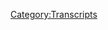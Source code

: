 {{DEFAULTSORT:
    #_TRANSCRIPT_0073:August 12, 2017
}}{{Transcript
    | title         = [[73: August 12, 2017]]
    | caption       = [https://knowledgefight.libsyn.com/knowledge-fight-august-12-2017 Listen to this episode on Libsyn]
    | episodeNumber = [[73: August 12, 2017|73]]
    | length        = 03:04:13
}}

{{MessageBox
    | header     = Warning: Bot Generated Content
    | text       = This transcript was automatically generated by transcription software and likely contains many mistakes and misattributions. Please check the audio for definitive quotes, attribution, and context.
    | image      = N3yvass4myg91.webp
    | imagewidth = 50px
    | id         = warning
}}

{{TranscriptBlock
    | name      = Unknown Speaker
    | timestamp = 00:00:00.000
    | text      = Andy in Kansas, you're on the air. Thanks for holding
}}

{{TranscriptBlock
    | name      = Unknown Speaker
    | timestamp = 00:00:03.839
    | text      = Hello Alex, I'm a person color. I'm a huge fan. I love your work. I love you. Hey everybody. Welcome back to knowledge fight
}}

{{TranscriptBlock
    | name      = Unknown Speaker
    | timestamp = 00:00:09.580
    | text      = I'm Dan. I'm Jordan. We are a couple dudes like to sit around drink novelty beverages and talk a little bit about Alex Jones
}}

{{TranscriptBlock
    | name      = Unknown Speaker
    | timestamp = 00:00:14.800
    | text      = Look, they're a twist to that Dan. There is a little bit of it Dan
}}

{{TranscriptBlock
    | name      = Unknown Speaker
    | timestamp = 00:00:18.559
    | text      = We're gonna need to get this intro out of the way cuz I got a lot of yelling to do
}}

{{TranscriptBlock
    | name      = Unknown Speaker
    | timestamp = 00:00:22.059
    | text      = I tried to yell over your attempt to start the intro by saying welcome back
}}

{{TranscriptBlock
    | name      = Unknown Speaker
    | timestamp = 00:00:26.260
    | text      = You have been in Iceland for a bit. I have been it was wonderful and I leave for a goddamn week
}}

{{TranscriptBlock
    | name      = Unknown Speaker
    | timestamp = 00:00:32.619
    | text      = And you let the Nazis win
}}

{{TranscriptBlock
    | name      = Unknown Speaker
    | timestamp = 00:00:35.820
    | text      = You let the Nazis win that was on me. Yeah. Sorry about that. I really your fault
}}

{{TranscriptBlock
    | name      = Unknown Speaker
    | timestamp = 00:00:40.460
    | text      = You're you're turning down my voice in your ears. I mean I can see that my ears
}}

{{TranscriptBlock
    | name      = Unknown Speaker
    | timestamp = 00:00:45.619
    | text      = On the record on there. Oh, that's probably a smart idea. We had it on Matt Riggs levels. Ah, that was a bad idea
}}

{{TranscriptBlock
    | name      = Unknown Speaker
    | timestamp = 00:00:50.899
    | text      = Yeah, we're gonna tweak that for the screaming
}}

{{TranscriptBlock
    | name      = Unknown Speaker
    | timestamp = 00:00:53.579
    | text      = Haha, unfortunately while you were over in Iceland, you did not learn anything about Alex Jones
}}

{{TranscriptBlock
    | name      = Unknown Speaker
    | timestamp = 00:00:58.259
    | text      = So at this point I know a lot about Alex Jones and I don't know anything about Alex Jones. That's where we find our fun
}}

{{TranscriptBlock
    | name      = Unknown Speaker
    | timestamp = 00:01:04.060
    | text      = I blissfully avoided the entire United States. I can't imagine how great that would feel. It was amazing
}}

{{TranscriptBlock
    | name      = Unknown Speaker
    | timestamp = 00:01:10.019
    | text      = I stood on top of a glacier and wondered
}}

{{TranscriptBlock
    | name      = Unknown Speaker
    | timestamp = 00:01:13.060
    | text      = wondered at a
}}

{{TranscriptBlock
    | name      = Unknown Speaker
    | timestamp = 00:01:14.700
    | text      = 10-million year old thing and how little and how petty all of our squabbles are right and then I got home and I wanted
}}

{{TranscriptBlock
    | name      = Unknown Speaker
    | timestamp = 00:01:21.579
    | text      = To burn down America. Ah, that's what happened. That's what fucking happened at Fjord was no comfort after that is no comfort
}}

{{TranscriptBlock
    | name      = Unknown Speaker
    | timestamp = 00:01:28.579
    | text      = Um, so but something that is a comfort. Yes
}}

{{TranscriptBlock
    | name      = Unknown Speaker
    | timestamp = 00:01:31.459
    | text      = Love your train is our new donator not so much a new donator, but someone who's bumped up their donation shit
}}

{{TranscriptBlock
    | name      = Unknown Speaker
    | timestamp = 00:01:37.420
    | text      = So this is a foreign policy expert. I believe is what we've decided along those lines. What's up out there Jason?
}}

{{TranscriptBlock
    | name      = Unknown Speaker
    | timestamp = 00:01:43.500
    | text      = I'm a policy wonk. Thank you so much for bumping up that donation
}}

{{TranscriptBlock
    | name      = Unknown Speaker
    | timestamp = 00:01:46.579
    | text      = Nation, Jason, thank you very much. We appreciate it. We need your support quite frankly shits going down
}}

{{TranscriptBlock
    | name      = Unknown Speaker
    | timestamp = 00:01:53.019
    | text      = God damn it
}}

{{TranscriptBlock
    | name      = Unknown Speaker
    | timestamp = 00:01:54.260
    | text      = So if you'd like to support the show you may do so by going to knowledge fight calm and clicking these support the show
}}

{{TranscriptBlock
    | name      = Unknown Speaker
    | timestamp = 00:01:59.579
    | text      = Button that is exactly what we would like you to do become a policy wonk good news big news big big news
}}

{{TranscriptBlock
    | name      = Unknown Speaker
    | timestamp = 00:02:07.120
    | text      = Well, we've one inch news. We this is not news to anybody we have but they're real now
}}

{{TranscriptBlock
    | name      = Unknown Speaker
    | timestamp = 00:02:13.020
    | text      = We've actually looked at a button. It has our logo on it and I imagine that we will be
}}

{{TranscriptBlock
    | name      = Unknown Speaker
    | timestamp = 00:02:20.060
    | text      = Sending those out very shortly. So if you have to yeah, that's a good point
}}

{{TranscriptBlock
    | name      = Unknown Speaker
    | timestamp = 00:02:24.620
    | text      = The perhaps is very important if you'd like to send us in your your address
}}

{{TranscriptBlock
    | name      = Unknown Speaker
    | timestamp = 00:02:29.740
    | text      = I promise I won't spam you or docks you or anything like that
}}

{{TranscriptBlock
    | name      = Unknown Speaker
    | timestamp = 00:02:35.060
    | text      = But if you'd like a button this whole thing was a stealth we actually work for Walmart
}}

{{TranscriptBlock
    | name      = Unknown Speaker
    | timestamp = 00:02:40.139
    | text      = That's about you can send us a message at knowledge fight at gmail.com or at the Facebook page Facebook
}}

{{TranscriptBlock
    | name      = Unknown Speaker
    | timestamp = 00:02:47.259
    | text      = You can do that
}}

{{TranscriptBlock
    | name      = Unknown Speaker
    | timestamp = 00:02:48.259
    | text      = You can send us your address and we'll try and send out some buttons here in the near future. Absolutely
}}

{{TranscriptBlock
    | name      = Unknown Speaker
    | timestamp = 00:02:54.060
    | text      = So that's great if you're a policy wonk, especially if you're a foreign policy expert
}}

{{TranscriptBlock
    | name      = Unknown Speaker
    | timestamp = 00:02:58.939
    | text      = If you're a foreign policy expert, you should get two buttons. Absolutely
}}

{{TranscriptBlock
    | name      = Unknown Speaker
    | timestamp = 00:03:01.419
    | text      = We'll see about that but one for you and one for your friends in Australia
}}

{{TranscriptBlock
    | name      = Unknown Speaker
    | timestamp = 00:03:05.139
    | text      = I don't know and one to put on the grave of the big new Brzezinski. Ha ha ha ha. Ha ha Jordan
}}

{{TranscriptBlock
    | name      = Unknown Speaker
    | timestamp = 00:03:11.180
    | text      = Yes, sir. We've got some tough times ahead of us. So we've got some wine. We're drinking a little wine today
}}

{{TranscriptBlock
    | name      = Unknown Speaker
    | timestamp = 00:03:17.280
    | text      = We were gonna be drinking Fanta and then I discovered that they have 81 grams of sugar in their sodas
}}

{{TranscriptBlock
    | name      = Unknown Speaker
    | timestamp = 00:03:23.780
    | text      = Wanna Fanta? No, ma'am. No, thank you
}}

{{TranscriptBlock
    | name      = Unknown Speaker
    | timestamp = 00:03:28.400
    | text      = So we got wine we're drinking that because that is way too much sugar. Although I probably will drink this later
}}

{{TranscriptBlock
    | name      = Unknown Speaker
    | timestamp = 00:03:33.819
    | text      = I think what we should do is pour it into the wine and then fucking die grape grape grape grape grape. That sounds great
}}

{{TranscriptBlock
    | name      = Unknown Speaker
    | timestamp = 00:03:39.180
    | text      = Yeah, it's the perfect perfect pairing. I used to in college or maybe even before college when I was pretty young
}}

{{TranscriptBlock
    | name      = Unknown Speaker
    | timestamp = 00:03:45.780
    | text      = I used to be a tequila boy. I used to be into tequila. Uh-huh, but I would chase it with grape soda
}}

{{TranscriptBlock
    | name      = Unknown Speaker
    | timestamp = 00:03:51.379
    | text      = That's or grape juice usually because I actually secretly didn't like the taste of it and grape juice would completely knock it out. Oh
}}

{{TranscriptBlock
    | name      = Unknown Speaker
    | timestamp = 00:03:59.060
    | text      = Oh completely knock out the taste of the tequila. I thought you loved the taste of tequila and secretly didn't like the taste of grape juice
}}

{{TranscriptBlock
    | name      = Unknown Speaker
    | timestamp = 00:04:06.139
    | text      = And but everybody was doing it. It was like a thing. You know, you're like I did it
}}

{{TranscriptBlock
    | name      = Unknown Speaker
    | timestamp = 00:04:10.020
    | text      = I would have just loved to double down on tequila
}}

{{TranscriptBlock
    | name      = Unknown Speaker
    | timestamp = 00:04:12.580
    | text      = I made it I made that decision myself, but I always told me like I just like the combination of the flavors
}}

{{TranscriptBlock
    | name      = Unknown Speaker
    | timestamp = 00:04:18.500
    | text      = But as a 33 year old man, I'm ready to tell everyone I was fucking lying
}}

{{TranscriptBlock
    | name      = Unknown Speaker
    | timestamp = 00:04:22.420
    | text      = I just hated tequila, but I wanted to be a tequila guy, right? Right, right
}}

{{TranscriptBlock
    | name      = Unknown Speaker
    | timestamp = 00:04:26.180
    | text      = So anyway, that sounds like a that sounds like a bad goal Dan speaking of lies and people trying to present themselves as something
}}

{{TranscriptBlock
    | name      = Unknown Speaker
    | timestamp = 00:04:32.740
    | text      = They're not yes. It's time to talk about Alex Jones, right?
}}

{{TranscriptBlock
    | name      = Unknown Speaker
    | timestamp = 00:04:35.579
    | text      = So before we get to the show one of the alt-right Nazis who has declared war on all of humanity
}}

{{TranscriptBlock
    | name      = Unknown Speaker
    | timestamp = 00:04:40.939
    | text      = Probably more so than people realize. Yeah, he's a Nazi. But before we get to that I have an out of context drop
}}

{{TranscriptBlock
    | name      = Unknown Speaker
    | timestamp = 00:04:46.899
    | text      = The service are banned bitches
}}

{{TranscriptBlock
    | name      = Unknown Speaker
    | timestamp = 00:04:53.939
    | text      = In the course of the subject matter for it that I had to go over for this episode
}}

{{TranscriptBlock
    | name      = Unknown Speaker
    | timestamp = 00:04:58.300
    | text      = He yells bitches like three times. Oh, that's gonna wind up on a Kendrick track
}}

{{TranscriptBlock
    | name      = Unknown Speaker
    | timestamp = 00:05:02.459
    | text      = That's gonna be he's gonna introduce that or on media matters. Yeah
}}

{{TranscriptBlock
    | name      = Unknown Speaker
    | timestamp = 00:05:07.339
    | text      = banned bitches
}}

{{TranscriptBlock
    | name      = Unknown Speaker
    | timestamp = 00:05:09.459
    | text      = That actually sounds like something that I would want to say. Yeah, if you're listening to this in a conservative
}}

{{TranscriptBlock
    | name      = Unknown Speaker
    | timestamp = 00:05:14.980
    | text      = Conservatives are banned bitches. No knowledge fight for you. I also have an out of context drop from a guest source
}}

{{TranscriptBlock
    | name      = Unknown Speaker
    | timestamp = 00:05:22.300
    | text      = Okay, we have out of context drop from the one the only Donald Trump
}}

{{TranscriptBlock
    | name      = Unknown Speaker
    | timestamp = 00:05:28.420
    | text      = I
}}

{{TranscriptBlock
    | name      = Unknown Speaker
    | timestamp = 00:05:29.939
    | text      = Think it's appropriate. I think it's appropriate
}}

{{TranscriptBlock
    | name      = Unknown Speaker
    | timestamp = 00:05:32.860
    | text      = Alex obviously agrees with everything Trump says yeah, and so for as we get through this episode
}}

{{TranscriptBlock
    | name      = Unknown Speaker
    | timestamp = 00:05:38.939
    | text      = We're not going to deal with him talking about Trump's statement or his press conference at all
}}

{{TranscriptBlock
    | name      = Unknown Speaker
    | timestamp = 00:05:43.339
    | text      = Yeah, cuz I hope they both die but this
}}

{{TranscriptBlock
    | name      = Unknown Speaker
    | timestamp = 00:05:45.980
    | text      = Fucking string of words I think is being underreported in
}}

{{TranscriptBlock
    | name      = Unknown Speaker
    | timestamp = 00:05:51.180
    | text      = The media and I think it's hilarious. Okay, so here's an out of context drop from Trump
}}

{{TranscriptBlock
    | name      = Unknown Speaker
    | timestamp = 00:05:56.100
    | text      = No child should ever be afraid to go outside and play or be with their parents and have a good time. God damn it. Fucking Christ. Oh my god. Every single fucking person who voted for Trump.
}}

{{TranscriptBlock
    | name      = Unknown Speaker
    | timestamp = 00:06:22.500
    | text      = I oh you should have your right to vote taken away. We're starting out hot be spanked. You should be spanked
}}

{{TranscriptBlock
    | name      = Unknown Speaker
    | timestamp = 00:06:28.459
    | text      = I mean that in a very so it's interesting fine fine in a sexual way. I don't even care
}}

{{TranscriptBlock
    | name      = Unknown Speaker
    | timestamp = 00:06:34.459
    | text      = There's there's almost an argument that you seem to be making which I don't defend at all
}}

{{TranscriptBlock
    | name      = Unknown Speaker
    | timestamp = 00:06:38.220
    | text      = But you're saying that it should have been it should be retroactively a felony to have voted for Trump
}}

{{TranscriptBlock
    | name      = Unknown Speaker
    | timestamp = 00:06:43.259
    | text      = Yes, I don't know if I agree. I think flogging should be brought back
}}

{{TranscriptBlock
    | name      = Unknown Speaker
    | timestamp = 00:06:47.180
    | text      = I think that's the only way to really deal with we're talking spanking it. Maybe you shall be flogged at six bells Dan
}}

{{TranscriptBlock
    | name      = Unknown Speaker
    | timestamp = 00:06:54.300
    | text      = so Jordan
}}

{{TranscriptBlock
    | name      = Unknown Speaker
    | timestamp = 00:06:56.779
    | text      = We had some trouble in America
}}

{{TranscriptBlock
    | name      = Unknown Speaker
    | timestamp = 00:06:59.899
    | text      = Over the last couple days in Charlottesville, Virginia. I landed
}}

{{TranscriptBlock
    | name      = Unknown Speaker
    | timestamp = 00:07:04.980
    | text      = 33 minutes after it was broke. Wait, what which part of it?
}}

{{TranscriptBlock
    | name      = Unknown Speaker
    | timestamp = 00:07:09.819
    | text      = The the part where a a fucking Nazi
}}

{{TranscriptBlock
    | name      = Unknown Speaker
    | timestamp = 00:07:13.420
    | text      = murdered a woman yes and injured at least 22 other people and
}}

{{TranscriptBlock
    | name      = Unknown Speaker
    | timestamp = 00:07:20.699
    | text      = yeah, I think I think that is that is one thing that I
}}

{{TranscriptBlock
    | name      = Unknown Speaker
    | timestamp = 00:07:26.500
    | text      = So so before we even get started because my guess is we're gonna get into Civil War territory real quick
}}

{{TranscriptBlock
    | name      = Unknown Speaker
    | timestamp = 00:07:33.420
    | text      = It's gonna it's gonna get there real quick quicker than slowly. Yeah. Yeah
}}

{{TranscriptBlock
    | name      = Unknown Speaker
    | timestamp = 00:07:38.139
    | text      = No, that is this is no longer. There's no Civil War to this. These people are literal Nazis. Yeah, that's it
}}

{{TranscriptBlock
    | name      = Unknown Speaker
    | timestamp = 00:07:44.779
    | text      = So this is highly yeah, this is not a they're parts of groups that have put out manifestos
}}

{{TranscriptBlock
    | name      = Unknown Speaker
    | timestamp = 00:07:51.300
    | text      = They're very clear in what they believe in what they support. Yeah, they're not citizens of the United States
}}

{{TranscriptBlock
    | name      = Unknown Speaker
    | timestamp = 00:07:57.959
    | text      = They're done
}}

{{TranscriptBlock
    | name      = Unknown Speaker
    | timestamp = 00:07:58.540
    | text      = and if you go to play like I really don't encourage people to do this because it would be very
}}

{{TranscriptBlock
    | name      = Unknown Speaker
    | timestamp = 00:08:03.699
    | text      = Jarring to your mental health, but I subject myself to this shit for whatever reason
}}

{{TranscriptBlock
    | name      = Unknown Speaker
    | timestamp = 00:08:09.180
    | text      = Yeah, but if you go to places like Stormfront or the Daily Stormer and stuff like that
}}

{{TranscriptBlock
    | name      = Unknown Speaker
    | timestamp = 00:08:13.779
    | text      = You'll see exactly what their perspective on all this is and it's it's what you'd expect. They're thrilled. Yeah, they're stoked
}}

{{TranscriptBlock
    | name      = Unknown Speaker
    | timestamp = 00:08:20.220
    | text      = they love it and they love that Trump refuses to
}}

{{TranscriptBlock
    | name      = Unknown Speaker
    | timestamp = 00:08:24.699
    | text      = Call them out. He refuses to say that white nationalism is a problem. He refuses to say like the Klan
}}

{{TranscriptBlock
    | name      = Unknown Speaker
    | timestamp = 00:08:30.660
    | text      = Get out of here. He says that there's trouble on both sides and that is manna from heaven to people like these Nazi groups
}}

{{TranscriptBlock
    | name      = Unknown Speaker
    | timestamp = 00:08:39.259
    | text      = Yeah, no, you're equating you're equating
}}

{{TranscriptBlock
    | name      = Unknown Speaker
    | timestamp = 00:08:42.580
    | text      = Us with Nazis. So you're saying we're all Nazis. That's that's the and and frankly I
}}

{{TranscriptBlock
    | name      = Unknown Speaker
    | timestamp = 00:08:49.620
    | text      = halfway disagree
}}

{{TranscriptBlock
    | name      = Unknown Speaker
    | timestamp = 00:08:51.259
    | text      = But the other part of me says fucking nobody's stopping this. Nobody's doing anything about it. I I
}}

{{TranscriptBlock
    | name      = Unknown Speaker
    | timestamp = 00:08:57.700
    | text      = Got off the plane and thought now that I'm in America. Do I need to buy a gun?
}}

{{TranscriptBlock
    | name      = Unknown Speaker
    | timestamp = 00:09:03.940
    | text      = Mm-hmm. That was my first fucking thought after checking Twitter. Yeah, it is probably not it well at this point
}}

{{TranscriptBlock
    | name      = Unknown Speaker
    | timestamp = 00:09:11.419
    | text      = Well, yeah, give it give it worth it. Give it what a couple of days
}}

{{TranscriptBlock
    | name      = Unknown Speaker
    | timestamp = 00:09:14.860
    | text      = Well, I mean like you need to get classes. You don't know how to handle a firearm. You'd be useless with a gun
}}

{{TranscriptBlock
    | name      = Unknown Speaker
    | timestamp = 00:09:20.539
    | text      = No, I know if you're holding it sideways and shit
}}

{{TranscriptBlock
    | name      = Unknown Speaker
    | timestamp = 00:09:23.200
    | text      = That's actually racist. I would never do that. It's not racist. It's cool
}}

{{TranscriptBlock
    | name      = Unknown Speaker
    | timestamp = 00:09:29.159
    | text      = You see it in movies and stuff people like well currently it's super cool to be racist right now
}}

{{TranscriptBlock
    | name      = Unknown Speaker
    | timestamp = 00:09:34.919
    | text      = Apparently well in certain circles. Yeah
}}

{{TranscriptBlock
    | name      = Unknown Speaker
    | timestamp = 00:09:37.919
    | text      = So that is that car incident is something we'll get into and we'll discuss but beyond that that was day two
}}

{{TranscriptBlock
    | name      = Unknown Speaker
    | timestamp = 00:09:45.299
    | text      = Of an ongoing situation in Charlottesville right the night before there had been a unite the right type rally
}}

{{TranscriptBlock
    | name      = Unknown Speaker
    | timestamp = 00:09:53.139
    | text      = Where a bunch of people with torches took to the statue of a confederate general that was gonna be taken down
}}

{{TranscriptBlock
    | name      = Unknown Speaker
    | timestamp = 00:10:01.139
    | text      = And was that what that all was all about? Yes about a confederate general statue being taken down
}}

{{TranscriptBlock
    | name      = Unknown Speaker
    | timestamp = 00:10:07.740
    | text      = Yes, and it actually the roots of this go much deeper than people are dealing with
}}

{{TranscriptBlock
    | name      = Unknown Speaker
    | timestamp = 00:10:13.899
    | text      = I thought it was just white people getting together to be threatening now in May on May 15th of this year
}}

{{TranscriptBlock
    | name      = Unknown Speaker
    | timestamp = 00:10:20.580
    | text      = There was a protest because people were moving to or you know starting to talk about taking down a statue of Robert E. Lee
}}

{{TranscriptBlock
    | name      = Unknown Speaker
    | timestamp = 00:10:28.220
    | text      = That was in downtown area and Richard Spencer led a protest there in May
}}

{{TranscriptBlock
    | name      = Unknown Speaker
    | timestamp = 00:10:35.500
    | text      = to
}}

{{TranscriptBlock
    | name      = Unknown Speaker
    | timestamp = 00:10:36.500
    | text      = to protest the taking down of
}}

{{TranscriptBlock
    | name      = Unknown Speaker
    | timestamp = 00:10:38.500
    | text      = That statue and then in June of this year on June 8th the Ku Klux Klan held a rally there
}}

{{TranscriptBlock
    | name      = Unknown Speaker
    | timestamp = 00:10:46.139
    | text      = Basically around the same thing protecting heritage and stuff like that
}}

{{TranscriptBlock
    | name      = Unknown Speaker
    | timestamp = 00:10:51.100
    | text      = And then there was another Klan rally on July 8th of this year in Charlottesville again
}}

{{TranscriptBlock
    | name      = Unknown Speaker
    | timestamp = 00:10:56.740
    | text      = Where about 50 people from the Klan showed up and there was a massive
}}

{{TranscriptBlock
    | name      = Unknown Speaker
    | timestamp = 00:11:01.580
    | text      = There the tally is around a thousand people
}}

{{TranscriptBlock
    | name      = Unknown Speaker
    | timestamp = 00:11:03.820
    | text      = counter demonstrating so there is a history in this city over the last few months already of
}}

{{TranscriptBlock
    | name      = Unknown Speaker
    | timestamp = 00:11:11.179
    | text      = These tensions coming to the surface and if you want to I mean, it's Charlottesville
}}

{{TranscriptBlock
    | name      = Unknown Speaker
    | timestamp = 00:11:16.740
    | text      = So let's just go with the entirety of American history. There's a history of tensions boiling to the surface sure
}}

{{TranscriptBlock
    | name      = Unknown Speaker
    | timestamp = 00:11:23.059
    | text      = But around this specific issue. Yes, there's a there is a pretext to what's going on that
}}

{{TranscriptBlock
    | name      = Unknown Speaker
    | timestamp = 00:11:30.399
    | text      = Like you said you didn't even know based on
}}

{{TranscriptBlock
    | name      = Unknown Speaker
    | timestamp = 00:11:33.059
    | text      = You know the reporting of stuff that it largely was about this
}}

{{TranscriptBlock
    | name      = Unknown Speaker
    | timestamp = 00:11:39.460
    | text      = Fuck about a goddamn statue, right?
}}

{{TranscriptBlock
    | name      = Unknown Speaker
    | timestamp = 00:11:42.379
    | text      = It's tough who gives a fuck about it. Look if you took down the statue of Michael Jordan in front of the United Center
}}

{{TranscriptBlock
    | name      = Unknown Speaker
    | timestamp = 00:11:49.139
    | text      = I wouldn't care. Mm-hmm
}}

{{TranscriptBlock
    | name      = Unknown Speaker
    | timestamp = 00:11:50.740
    | text      = I mean, I think that would be offensive to my Confederate roots, but didn't they take down that giant Marilyn Monroe downtown?
}}

{{TranscriptBlock
    | name      = Unknown Speaker
    | timestamp = 00:11:57.659
    | text      = furious
}}

{{TranscriptBlock
    | name      = Unknown Speaker
    | timestamp = 00:11:59.539
    | text      = but like
}}

{{TranscriptBlock
    | name      = Unknown Speaker
    | timestamp = 00:12:00.860
    | text      = When I say that that is something that this is based around
}}

{{TranscriptBlock
    | name      = Unknown Speaker
    | timestamp = 00:12:04.460
    | text      = It's a little bit reductive because it's become so much more. Yeah, there's the statue means nothing. It's an excuse
}}

{{TranscriptBlock
    | name      = Unknown Speaker
    | timestamp = 00:12:11.419
    | text      = Yeah, so this rally saw a bunch of people from very disparate groups including the Klan
}}

{{TranscriptBlock
    | name      = Unknown Speaker
    | timestamp = 00:12:19.379
    | text      = including the League of the South
}}

{{TranscriptBlock
    | name      = Unknown Speaker
    | timestamp = 00:12:21.700
    | text      = The Proud Boys were in effect. There were biker groups. There were just militias
}}

{{TranscriptBlock
    | name      = Unknown Speaker
    | timestamp = 00:12:27.100
    | text      = There were the fraternal order of the alt knights, which is the military port of the proud boys
}}

{{TranscriptBlock
    | name      = Unknown Speaker
    | timestamp = 00:12:34.220
    | text      = There was identity Europa, which is a white identity group
}}

{{TranscriptBlock
    | name      = Unknown Speaker
    | timestamp = 00:12:39.019
    | text      = There was a group that we're gonna talk about a bunch more vanguard America
}}

{{TranscriptBlock
    | name      = Unknown Speaker
    | timestamp = 00:12:43.659
    | text      = So there were a bunch of white nationalist LARPing clubs. Yes, absolutely
}}

{{TranscriptBlock
    | name      = Unknown Speaker
    | timestamp = 00:12:48.899
    | text      = That's exactly what that was there were there were tons of them and they were all coming together
}}

{{TranscriptBlock
    | name      = Unknown Speaker
    | timestamp = 00:12:52.740
    | text      = And and I before we get too deep into this. I I think it's important for us to say that there are reasonable
}}

{{TranscriptBlock
    | name      = Unknown Speaker
    | timestamp = 00:13:00.179
    | text      = Conservative people in the world and this is not we're done. Come on. No, we're done. That's not fair
}}

{{TranscriptBlock
    | name      = Unknown Speaker
    | timestamp = 00:13:05.980
    | text      = We it can be fair later
}}

{{TranscriptBlock
    | name      = Unknown Speaker
    | timestamp = 00:13:08.379
    | text      = It can be fair. It can be fair later
}}

{{TranscriptBlock
    | name      = Unknown Speaker
    | timestamp = 00:13:11.620
    | text      = That's that's the that's the situation as it stands well
}}

{{TranscriptBlock
    | name      = Unknown Speaker
    | timestamp = 00:13:15.419
    | text      = That's like saying there were reasonable people who supported Japanese internment
}}

{{TranscriptBlock
    | name      = Unknown Speaker
    | timestamp = 00:13:19.580
    | text      = No, that's not fair because not all conservatives defend this situation
}}

{{TranscriptBlock
    | name      = Unknown Speaker
    | timestamp = 00:13:24.700
    | text      = That's well, that's hashtag not all men all over again
}}

{{TranscriptBlock
    | name      = Unknown Speaker
    | timestamp = 00:13:27.620
    | text      = Well, but I think that that's important for us to clarify because we're going to get really hard on these folks
}}

{{TranscriptBlock
    | name      = Unknown Speaker
    | timestamp = 00:13:33.419
    | text      = I don't want I don't want it to be some sort of like
}}

{{TranscriptBlock
    | name      = Unknown Speaker
    | timestamp = 00:13:38.179
    | text      = Everybody who has conservative feelings. We're painting you with this brush
}}

{{TranscriptBlock
    | name      = Unknown Speaker
    | timestamp = 00:13:43.299
    | text      = Because we're gonna get into a territory
}}

{{TranscriptBlock
    | name      = Unknown Speaker
    | timestamp = 00:13:45.980
    | text      = I believe especially in the near future where you're going to see a lot of radical
}}

{{TranscriptBlock
    | name      = Unknown Speaker
    | timestamp = 00:13:52.220
    | text      = Groups that are attacking the center and there are centrist
}}

{{TranscriptBlock
    | name      = Unknown Speaker
    | timestamp = 00:13:57.059
    | text      = conservatives that are centrist liberal folk and it's not fair to
}}

{{TranscriptBlock
    | name      = Unknown Speaker
    | timestamp = 00:14:02.840
    | text      = Now if people are blindly sitting by and being silent about this that there is some complicity in silence
}}

{{TranscriptBlock
    | name      = Unknown Speaker
    | timestamp = 00:14:09.580
    | text      = I agree with that. I think there's I think there's complicity in
}}

{{TranscriptBlock
    | name      = Unknown Speaker
    | timestamp = 00:14:13.340
    | text      = a
}}

{{TranscriptBlock
    | name      = Unknown Speaker
    | timestamp = 00:14:14.960
    | text      = Meaningless words like the thing that I've seen a lot
}}

{{TranscriptBlock
    | name      = Unknown Speaker
    | timestamp = 00:14:19.080
    | text      = Throughout the news and all of those things is people would like a stronger condemnation
}}

{{TranscriptBlock
    | name      = Unknown Speaker
    | timestamp = 00:14:25.639
    | text      = From Trump or a stronger condemnation from Mike Pence or anything like that. Yeah, it doesn't matter
}}

{{TranscriptBlock
    | name      = Unknown Speaker
    | timestamp = 00:14:31.200
    | text      = It doesn't matter how strongly they condemn they condemn it if Ted Cruz says he condemns Nazis. Fuck him
}}

{{TranscriptBlock
    | name      = Unknown Speaker
    | timestamp = 00:14:38.580
    | text      = I don't give a shit about what he says. He's part of the reason they're there, right?
}}

{{TranscriptBlock
    | name      = Unknown Speaker
    | timestamp = 00:14:43.159
    | text      = So if you're gonna pull this like oh there are centrists like fuck you. I'm not saying Ted Cruz. I'm talking about citizens
}}

{{TranscriptBlock
    | name      = Unknown Speaker
    | timestamp = 00:14:50.240
    | text      = Yeah, I'm not talking about the politicians. I'm talking about people who?
}}

{{TranscriptBlock
    | name      = Unknown Speaker
    | timestamp = 00:14:54.120
    | text      = Are as troubled by this but just happen to lean conservative
}}

{{TranscriptBlock
    | name      = Unknown Speaker
    | timestamp = 00:14:59.440
    | text      = I I mean if you're yeah, but that's like the log cabin Republicans, you know
}}

{{TranscriptBlock
    | name      = Unknown Speaker
    | timestamp = 00:15:04.399
    | text      = If you are if you are a gay conservative that seems insane to me
}}

{{TranscriptBlock
    | name      = Unknown Speaker
    | timestamp = 00:15:10.000
    | text      = I get that you want tax cuts. Mm-hmm. I get that sure but the GOP is trying to eradicate you
}}

{{TranscriptBlock
    | name      = Unknown Speaker
    | timestamp = 00:15:17.440
    | text      = That's like that's like a Jewish Nazi like that's what that is to me George Soros. Yeah
}}

{{TranscriptBlock
    | name      = Unknown Speaker
    | timestamp = 00:15:25.240
    | text      = You're right considering we deal with Jewish Nazis all the time fair enough. All right, so I mean beyond all that
}}

{{TranscriptBlock
    | name      = Unknown Speaker
    | timestamp = 00:15:31.080
    | text      = I think I'm gonna exhaust you today
}}

{{TranscriptBlock
    | name      = Unknown Speaker
    | timestamp = 00:15:33.080
    | text      = I think that's what's gonna happen your position is fair and I think my position is fair and I agree
}}

{{TranscriptBlock
    | name      = Unknown Speaker
    | timestamp = 00:15:38.039
    | text      = I agree your position is fair. It's a complicated position that we're all gonna have to wrestle with in the coming months and shit
}}

{{TranscriptBlock
    | name      = Unknown Speaker
    | timestamp = 00:15:43.360
    | text      = But be that as it may that was the first night that was on
}}

{{TranscriptBlock
    | name      = Unknown Speaker
    | timestamp = 00:15:48.159
    | text      = Friday
}}

{{TranscriptBlock
    | name      = Unknown Speaker
    | timestamp = 00:15:49.440
    | text      = That they had this rally. Yeah this first one and you know fighting broke out and the it was deemed a
}}

{{TranscriptBlock
    | name      = Unknown Speaker
    | timestamp = 00:15:57.799
    | text      = Unlawful gathering which is something that is a legally defined thing, right?
}}

{{TranscriptBlock
    | name      = Unknown Speaker
    | timestamp = 00:16:02.720
    | text      = All right, were there were there a lot of cops there? Uh, yeah, there were they were they putting people in cuffs
}}

{{TranscriptBlock
    | name      = Unknown Speaker
    | timestamp = 00:16:09.159
    | text      = Were they you know making sure that they went to jail wasn't so terrible. Oh, it was okay
}}

{{TranscriptBlock
    | name      = Unknown Speaker
    | timestamp = 00:16:16.039
    | text      = It was bad. Well bad were the were the peaceful protesters white I get you the the Dan
}}

{{TranscriptBlock
    | name      = Unknown Speaker
    | timestamp = 00:16:22.559
    | text      = I'm sorry the point I'm going to break you today. No, that's what's gonna happen
}}

{{TranscriptBlock
    | name      = Unknown Speaker
    | timestamp = 00:16:28.279
    | text      = Alex is gonna break you
}}

{{TranscriptBlock
    | name      = Unknown Speaker
    | timestamp = 00:16:30.279
    | text      = Hahaha, you're gonna lose your voice from screaming but be that as it may like
}}

{{TranscriptBlock
    | name      = Unknown Speaker
    | timestamp = 00:16:35.440
    | text      = Unlawful gathering is definite. It's defined as three or more people who are gathered
}}

{{TranscriptBlock
    | name      = Unknown Speaker
    | timestamp = 00:16:40.840
    | text      = With intent to disturb the peace or cause some sort of illegal action to happen
}}

{{TranscriptBlock
    | name      = Unknown Speaker
    | timestamp = 00:16:45.799
    | text      = Yes, and that's not protected by the First Amendment in the same way that slander and libel
}}

{{TranscriptBlock
    | name      = Unknown Speaker
    | timestamp = 00:16:51.080
    | text      = That's not protected by free speech if you're gathering with the intention of like destroying something. That's not free
}}

{{TranscriptBlock
    | name      = Unknown Speaker
    | timestamp = 00:16:57.740
    | text      = That's not free congregation or whatever. That's not that's not protesting
}}

{{TranscriptBlock
    | name      = Unknown Speaker
    | timestamp = 00:17:01.840
    | text      = That's not demonstrating and the police have every right to deem that like you've got to go home, right?
}}

{{TranscriptBlock
    | name      = Unknown Speaker
    | timestamp = 00:17:07.680
    | text      = And so they did that the first night on Friday and then Saturday there were more demonstrations and shit got fucked up
}}

{{TranscriptBlock
    | name      = Unknown Speaker
    | timestamp = 00:17:13.579
    | text      = Yeah shit got crazy. Yeah, so we're going to we're going to get into all that
}}

{{TranscriptBlock
    | name      = Unknown Speaker
    | timestamp = 00:17:18.140
    | text      = I think we all saw we did
}}

{{TranscriptBlock
    | name      = Unknown Speaker
    | timestamp = 00:17:20.519
    | text      = So what we're gonna go over today is Alex Jones put out a hour-long video on Saturday
}}

{{TranscriptBlock
    | name      = Unknown Speaker
    | timestamp = 00:17:25.599
    | text      = Oh, fuck an emergency broadcast, which is infuriating to me because I want to talk about 2015. I
}}

{{TranscriptBlock
    | name      = Unknown Speaker
    | timestamp = 00:17:34.319
    | text      = Found some really weird stuff. I want to talk about
}}

{{TranscriptBlock
    | name      = Unknown Speaker
    | timestamp = 00:17:37.119
    | text      = Or even I had planned that we would go over Friday's show because he's he's got a bunch of lies
}}

{{TranscriptBlock
    | name      = Unknown Speaker
    | timestamp = 00:17:42.359
    | text      = About people planning to kill Trump right that I would like to get into but we can't now right cuz and it even pisses me
}}

{{TranscriptBlock
    | name      = Unknown Speaker
    | timestamp = 00:17:49.519
    | text      = Off even further cuz he's doing we're recording this on Sunday. He's doing his Sunday show
}}

{{TranscriptBlock
    | name      = Unknown Speaker
    | timestamp = 00:17:53.880
    | text      = I'm sure he's got a fucking whole new spin for all this. Jesus Christ
}}

{{TranscriptBlock
    | name      = Unknown Speaker
    | timestamp = 00:17:57.359
    | text      = So are we gonna have to do a live episode sometime almost it just it's out
}}

{{TranscriptBlock
    | name      = Unknown Speaker
    | timestamp = 00:18:01.920
    | text      = It feels like this might be outdated in terms of his propaganda even by the time
}}

{{TranscriptBlock
    | name      = Unknown Speaker
    | timestamp = 00:18:07.680
    | text      = This airs right but it's even by the time we record
}}

{{TranscriptBlock
    | name      = Unknown Speaker
    | timestamp = 00:18:11.559
    | text      = Yeah, but it's worth it to go over in the sense that we can get a sense of what is his reaction?
}}

{{TranscriptBlock
    | name      = Unknown Speaker
    | timestamp = 00:18:16.440
    | text      = How does he deal with this in the moment and maybe I can get some sort of catharsis from it
}}

{{TranscriptBlock
    | name      = Unknown Speaker
    | timestamp = 00:18:20.759
    | text      = Maybe we'll see. So this is the beginning of it. I have cut out not all that much in terms of I
}}

{{TranscriptBlock
    | name      = Unknown Speaker
    | timestamp = 00:18:28.119
    | text      = I'll explain where I've cut stuff out and what have you but it's mostly just segmented pieces
}}

{{TranscriptBlock
    | name      = Unknown Speaker
    | timestamp = 00:18:33.319
    | text      = Yeah of the the video that he put out. Here's the beginning ladies and gentlemen
}}

{{TranscriptBlock
    | name      = Unknown Speaker
    | timestamp = 00:18:38.079
    | text      = I have been predicting for six months that you would see riots start in the late part of the summer of
}}

{{TranscriptBlock
    | name      = Unknown Speaker
    | timestamp = 00:18:45.279
    | text      = 2017 you've been predicting it for 20 years cause and effect 2 plus 2 equals 4 George Soros
}}

{{TranscriptBlock
    | name      = Unknown Speaker
    | timestamp = 00:18:53.480
    | text      = Doubled the amount of money. He was giving to Black Lives Matter and other anti-police race-based
}}

{{TranscriptBlock
    | name      = Unknown Speaker
    | timestamp = 00:19:01.039
    | text      = groups when Trump won
}}

{{TranscriptBlock
    | name      = Unknown Speaker
    | timestamp = 00:19:03.440
    | text      = That was about eight months ago
}}

{{TranscriptBlock
    | name      = Unknown Speaker
    | timestamp = 00:19:04.920
    | text      = But it was clear once Trump got inaugurated that they were going to go for civil unrest
}}

{{TranscriptBlock
    | name      = Unknown Speaker
    | timestamp = 00:19:09.839
    | text      = Now you go around getting rid of a bunch of Confederate general statues and the media hype set up
}}

{{TranscriptBlock
    | name      = Unknown Speaker
    | timestamp = 00:19:14.799
    | text      = There's gonna be some crazies on the right that come out as well. And Trump has condemned hate across the board. Absolutely
}}

{{TranscriptBlock
    | name      = Unknown Speaker
    | timestamp = 00:19:21.000
    | text      = That's been his message all along. They claim
}}

{{TranscriptBlock
    | name      = Unknown Speaker
    | timestamp = 00:19:23.640
    | text      = The Tea Party and the Trump and myself and others are deeply racist like Tom Rocha said about me a few months ago
}}

{{TranscriptBlock
    | name      = Unknown Speaker
    | timestamp = 00:19:29.599
    | text      = You are with no evidence
}}

{{TranscriptBlock
    | name      = Unknown Speaker
    | timestamp = 00:19:31.319
    | text      = We got the evidence. We have all the other clips hundreds of them on YouTube me protesting the KKK and Aryan nations
}}

{{TranscriptBlock
    | name      = Unknown Speaker
    | timestamp = 00:19:37.559
    | text      = They just say Jones is deeply racist or unalloyed. You are so what's happening is classic divide and conquer
}}

{{TranscriptBlock
    | name      = Unknown Speaker
    | timestamp = 00:19:43.680
    | text      = They stir up some stuff about Confederate statues
}}

{{TranscriptBlock
    | name      = Unknown Speaker
    | timestamp = 00:19:47.160
    | text      = Then they send out Black Lives Matter to shoot cops and do stuff like that
}}

{{TranscriptBlock
    | name      = Unknown Speaker
    | timestamp = 00:19:50.279
    | text      = They hyped it up. They have universities say, you know, whites are inherently evil if you have a white baby aborted
}}

{{TranscriptBlock
    | name      = Unknown Speaker
    | timestamp = 00:19:56.160
    | text      = White should be genocided. I mean that's mainstream
}}

{{TranscriptBlock
    | name      = Unknown Speaker
    | timestamp = 00:19:59.400
    | text      = Cultural garbage MTV has shows with the problem of being white. Yeah, MTV is an issue inherently stereotypically
}}

{{TranscriptBlock
    | name      = Unknown Speaker
    | timestamp = 00:20:07.359
    | text      = Whites are inherently bad. I mean, this is
}}

{{TranscriptBlock
    | name      = Unknown Speaker
    | timestamp = 00:20:09.359
    | text      = One hundred and eighty degrees the opposite of what Martin Luther King said. It's 100%
}}

{{TranscriptBlock
    | name      = Unknown Speaker
    | timestamp = 00:20:18.559
    | text      = Aligned with Adolf Alois Hitler you may have heard of him who said it is all about what race or who you are
}}

{{TranscriptBlock
    | name      = Unknown Speaker
    | timestamp = 00:20:25.079
    | text      = So already we have listened to the first minute and a half of his video and he has whether he is aware of it or
}}

{{TranscriptBlock
    | name      = Unknown Speaker
    | timestamp = 00:20:32.000
    | text      = Not basically just said I'm into it all these white
}}

{{TranscriptBlock
    | name      = Unknown Speaker
    | timestamp = 00:20:35.759
    | text      = the supremacist folks I'm in because everyone keeps trying to say that whiteness is bad and it's not he's just
}}

{{TranscriptBlock
    | name      = Unknown Speaker
    | timestamp = 00:20:43.799
    | text      = Misrepresenting and misunderstanding things that he sees and pretending that they're mainstream culture
}}

{{TranscriptBlock
    | name      = Unknown Speaker
    | timestamp = 00:20:48.480
    | text      = Right like that thing about aborting white babies was on a very radical blog. Yeah, that was a blog post that some
}}

{{TranscriptBlock
    | name      = Unknown Speaker
    | timestamp = 00:20:56.680
    | text      = very way very far out
}}

{{TranscriptBlock
    | name      = Unknown Speaker
    | timestamp = 00:20:58.960
    | text      = Radical posted where is that? Did we have we gone over that we did in passing? Okay, it's just Oh neuro now
}}

{{TranscriptBlock
    | name      = Unknown Speaker
    | timestamp = 00:21:07.039
    | text      = I remember it. Yeah, it's from some blog that probably had like a hundred readers
}}

{{TranscriptBlock
    | name      = Unknown Speaker
    | timestamp = 00:21:10.640
    | text      = Yeah, and it's the same with his blog talk radio guy
}}

{{TranscriptBlock
    | name      = Unknown Speaker
    | timestamp = 00:21:14.480
    | text      = You know, it's he finds these terrible examples and then pretends that it's this is the mainstream idea. You have to
}}

{{TranscriptBlock
    | name      = Unknown Speaker
    | timestamp = 00:21:21.400
    | text      = Really search hard for that kind of shit. Yeah, and then he just he mainstreams it
}}

{{TranscriptBlock
    | name      = Unknown Speaker
    | timestamp = 00:21:26.079
    | text      = That's 15th page of Google search results. Totally. Yeah and tell these right-wing outlets pick it up and then pretend like aha
}}

{{TranscriptBlock
    | name      = Unknown Speaker
    | timestamp = 00:21:33.279
    | text      = We gotcha. Yeah, but then also you pointed it out even as the video was going
}}

{{TranscriptBlock
    | name      = Unknown Speaker
    | timestamp = 00:21:37.400
    | text      = He is such a dick because he's saying that like as I predicted
}}

{{TranscriptBlock
    | name      = Unknown Speaker
    | timestamp = 00:21:42.519
    | text      = Yeah, like if you're listening to our show you've heard in 2015. He was saying this is going to be the summer of rage
}}

{{TranscriptBlock
    | name      = Unknown Speaker
    | timestamp = 00:21:48.480
    | text      = Yeah in 2016. He goes on about how Obama is gonna cause all kinds of civic
}}

{{TranscriptBlock
    | name      = Unknown Speaker
    | timestamp = 00:21:54.859
    | text      = disorder
}}

{{TranscriptBlock
    | name      = Unknown Speaker
    | timestamp = 00:21:56.099
    | text      = So he can become president forever right and the cult caliph of the Cala
}}

{{TranscriptBlock
    | name      = Unknown Speaker
    | timestamp = 00:22:01.740
    | text      = King of Muslims worldwide. Yeah, that makes so all of these predictions that he's made have completely fallen apart and not come true
}}

{{TranscriptBlock
    | name      = Unknown Speaker
    | timestamp = 00:22:08.059
    | text      = And he's never been like hey, sorry. I was wrong about that one in the same way with the financial collapse stuff
}}

{{TranscriptBlock
    | name      = Unknown Speaker
    | timestamp = 00:22:13.380
    | text      = He's like it's coming next week. I'll wait next week. It's coming in the winter
}}

{{TranscriptBlock
    | name      = Unknown Speaker
    | timestamp = 00:22:16.819
    | text      = Yeah
}}

{{TranscriptBlock
    | name      = Unknown Speaker
    | timestamp = 00:22:17.140
    | text      = He just does that over and over again until eventually there's some sim like this this bad what's going on is bad
}}

{{TranscriptBlock
    | name      = Unknown Speaker
    | timestamp = 00:22:23.180
    | text      = He's like I called it all along. Yeah, it's so stupid sooner or later. You're gonna get one, right? Right?
}}

{{TranscriptBlock
    | name      = Unknown Speaker
    | timestamp = 00:22:28.099
    | text      = That's it. That's it make if you say something over and over and over again. It's gonna rain today. It's gonna rain today
}}

{{TranscriptBlock
    | name      = Unknown Speaker
    | timestamp = 00:22:34.059
    | text      = It's gonna rain today sooner or later. It's gonna fucking rain. It would not be impressive if Babe Ruth called his shot every time
}}

{{TranscriptBlock
    | name      = Unknown Speaker
    | timestamp = 00:22:40.019
    | text      = Yeah, if Babe Ruth is every time. Yeah, this one's going out. Yeah
}}

{{TranscriptBlock
    | name      = Unknown Speaker
    | timestamp = 00:22:44.019
    | text      = I know that he hits a bloop. I know I know I have a
}}

{{TranscriptBlock
    | name      = Unknown Speaker
    | timestamp = 00:22:47.859
    | text      = 360 batting average but every single one is going up. Yeah. Yeah, it takes away some of the shine of your predictions
}}

{{TranscriptBlock
    | name      = Unknown Speaker
    | timestamp = 00:22:54.859
    | text      = When you've been wrong all the time and you're saying the same thing, right? So I mean we got it
}}

{{TranscriptBlock
    | name      = Unknown Speaker
    | timestamp = 00:23:00.380
    | text      = He's into whiteness and he wants to create super and he wants to create straw men attacking whiteness in order to justify his
}}

{{TranscriptBlock
    | name      = Unknown Speaker
    | timestamp = 00:23:09.059
    | text      = profound prejudice and
}}

{{TranscriptBlock
    | name      = Unknown Speaker
    | timestamp = 00:23:11.299
    | text      = Like we said also a Alex we got the proof
}}

{{TranscriptBlock
    | name      = Unknown Speaker
    | timestamp = 00:23:14.420
    | text      = We got plenty of proof that you are a bigot and you fucking put it out and you know, it's not
}}

{{TranscriptBlock
    | name      = Unknown Speaker
    | timestamp = 00:23:20.539
    | text      = It's not like we had to dig something up. No, it's on the internet you being a fucking racist
}}

{{TranscriptBlock
    | name      = Unknown Speaker
    | timestamp = 00:23:26.819
    | text      = Yeah, anybody can go google
}}

{{TranscriptBlock
    | name      = Unknown Speaker
    | timestamp = 00:23:29.700
    | text      = Or go to YouTube and find one of the clips that you have chosen. Mm-hmm doing diligent research and
}}

{{TranscriptBlock
    | name      = Unknown Speaker
    | timestamp = 00:23:37.180
    | text      = It's him being a racist. You just opened the book up first page. I'm a racist. Yeah, exactly
}}

{{TranscriptBlock
    | name      = Unknown Speaker
    | timestamp = 00:23:42.519
    | text      = Yeah, if you want to pull that shit at least take it down
}}

{{TranscriptBlock
    | name      = Unknown Speaker
    | timestamp = 00:23:46.759
    | text      = Well, at least pretend well, but that's that's the same thing with the Trump shit where it's like, oh
}}

{{TranscriptBlock
    | name      = Unknown Speaker
    | timestamp = 00:23:51.599
    | text      = I I can't take it down. I can't because those are the people who like me the most
}}

{{TranscriptBlock
    | name      = Unknown Speaker
    | timestamp = 00:23:56.720
    | text      = Mm-hmm. So you have to have that just like Trump can't condemn white nationalists because they're the reason they even said it
}}

{{TranscriptBlock
    | name      = Unknown Speaker
    | timestamp = 00:24:04.500
    | text      = Yep, what's his fuck David Duke? Yep. I have David's quote here. Yeah
}}

{{TranscriptBlock
    | name      = Unknown Speaker
    | timestamp = 00:24:08.619
    | text      = I David Duke's quote about why when he was at the rally was this represents a turning point for the people of this country
}}

{{TranscriptBlock
    | name      = Unknown Speaker
    | timestamp = 00:24:14.819
    | text      = We're determined to take our country back. We're gonna fulfill the promises of Donald Trump and that's what we believed in
}}

{{TranscriptBlock
    | name      = Unknown Speaker
    | timestamp = 00:24:20.619
    | text      = That's why we voted for Donald Trump because he said he's going to take our country back and that's what we're gonna do
}}

{{TranscriptBlock
    | name      = Unknown Speaker
    | timestamp = 00:24:28.259
    | text      = Yeah, you know how white people need to take their country back sure sure sure
}}

{{TranscriptBlock
    | name      = Unknown Speaker
    | timestamp = 00:24:32.740
    | text      = It's a healthy impulse all of the all of the people who are afraid of white genocide are really making it hard for me
}}

{{TranscriptBlock
    | name      = Unknown Speaker
    | timestamp = 00:24:40.059
    | text      = Not to want a white genocide. Mmm. I'm I'm leaning towards
}}

{{TranscriptBlock
    | name      = Unknown Speaker
    | timestamp = 00:24:45.500
    | text      = Look, I was at a hard no
}}

{{TranscriptBlock
    | name      = Unknown Speaker
    | timestamp = 00:24:48.740
    | text      = Now I'm at a softer. No
}}

{{TranscriptBlock
    | name      = Unknown Speaker
    | timestamp = 00:24:51.819
    | text      = No, no, no, I'm in the 5% nation. Do you get what I'm saying? Dad? I'm Alex Jones
}}

{{TranscriptBlock
    | name      = Unknown Speaker
    | timestamp = 00:24:57.700
    | text      = I'm gonna take that out of context. Yeah. No fine. I don't I don't even fucking care at this point frankly
}}

{{TranscriptBlock
    | name      = Unknown Speaker
    | timestamp = 00:25:04.019
    | text      = You can't take it out of context
}}

{{TranscriptBlock
    | name      = Unknown Speaker
    | timestamp = 00:25:06.819
    | text      = Cuz again, I'm really at a soft note in context. It's exactly what you need exactly
}}

{{TranscriptBlock
    | name      = Unknown Speaker
    | timestamp = 00:25:13.579
    | text      = So the here's this next clip the they had some boots on the ground info wars did
}}

{{TranscriptBlock
    | name      = Unknown Speaker
    | timestamp = 00:25:19.299
    | text      = Oh, of course, they did and fucking all of the boots on the ground were info wars, but they had specifically like an employee
}}

{{TranscriptBlock
    | name      = Unknown Speaker
    | timestamp = 00:25:25.140
    | text      = Okay, so I mean it's the triumph of ignorance is what all this is. It's divide and conquer
}}

{{TranscriptBlock
    | name      = Unknown Speaker
    | timestamp = 00:25:30.140
    | text      = It's in the WikiLeaks the elite not you here is the breaking news
}}

{{TranscriptBlock
    | name      = Unknown Speaker
    | timestamp = 00:25:34.460
    | text      = Yeah, so the WikiLeaks that they want to cause a race war with Democrats because they're losing
}}

{{TranscriptBlock
    | name      = Unknown Speaker
    | timestamp = 00:25:37.940
    | text      = No, the Republican leadership's just as bad or part of it. It's not feelings
}}

{{TranscriptBlock
    | name      = Unknown Speaker
    | timestamp = 00:25:42.619
    | text      = Millie Weaver and our intrepid camera guy Gavin. Oh, hey, Millie are out there. They're both
}}

{{TranscriptBlock
    | name      = Unknown Speaker
    | timestamp = 00:25:49.299
    | text      = Out there. She just called me up basically crying
}}

{{TranscriptBlock
    | name      = Unknown Speaker
    | timestamp = 00:25:51.500
    | text      = Gavin McGinnis got attacked. Good. Justly sprayed the face good once that happened. They do it again as a leader
}}

{{TranscriptBlock
    | name      = Unknown Speaker
    | timestamp = 00:25:58.900
    | text      = The police were ordered to stand down by the mayor who's Hillary supporter the town
}}

{{TranscriptBlock
    | name      = Unknown Speaker
    | timestamp = 00:26:04.019
    | text      = Charlottesville voted 80 plus percent Democrat and the police told them and this is reportedly on tape
}}

{{TranscriptBlock
    | name      = Unknown Speaker
    | timestamp = 00:26:09.980
    | text      = there's our reported uploaded live, but now the uploads at impl wars calm and on our Facebook and Twitter and
}}

{{TranscriptBlock
    | name      = Unknown Speaker
    | timestamp = 00:26:16.140
    | text      = And they're told civil emergencies been declared no public meetings, which is martial law
}}

{{TranscriptBlock
    | name      = Unknown Speaker
    | timestamp = 00:26:23.019
    | text      = National emergency is what they want to get going here, but it started so far in, Virginia
}}

{{TranscriptBlock
    | name      = Unknown Speaker
    | timestamp = 00:26:26.900
    | text      = So he's essentially saying that this is all about leading to martial law
}}

{{TranscriptBlock
    | name      = Unknown Speaker
    | timestamp = 00:26:30.859
    | text      = Which it's not
}}

{{TranscriptBlock
    | name      = Unknown Speaker
    | timestamp = 00:26:32.900
    | text      = What are you doing? I'm you are weird. You're getting weird. Yeah, I'm getting weird. Okay
}}

{{TranscriptBlock
    | name      = Unknown Speaker
    | timestamp = 00:26:39.539
    | text      = I know I'm trying to dial it back. I'm trying to dial it back. I appreciate that because I
}}

{{TranscriptBlock
    | name      = Unknown Speaker
    | timestamp = 00:26:44.539
    | text      = like
}}

{{TranscriptBlock
    | name      = Unknown Speaker
    | timestamp = 00:26:46.420
    | text      = This is my so I've been back in the States right for less than 24 hours and quite frankly
}}

{{TranscriptBlock
    | name      = Unknown Speaker
    | timestamp = 00:26:53.180
    | text      = I don't think that you could handle screaming for as long as you might feel like you should play based on this episode
}}

{{TranscriptBlock
    | name      = Unknown Speaker
    | timestamp = 00:26:59.299
    | text      = I think that you run out of throat boy, man. Yeah, that's that's a bet. I'm willing to take I don't want but
}}

{{TranscriptBlock
    | name      = Unknown Speaker
    | timestamp = 00:27:05.180
    | text      = I don't want to just levels. Yeah, I know
}}

{{TranscriptBlock
    | name      = Unknown Speaker
    | timestamp = 00:27:08.019
    | text      = No
}}

{{TranscriptBlock
    | name      = Unknown Speaker
    | timestamp = 00:27:08.500
    | text      = I'm trying to dial it back because this is my first opportunity to do anything
}}

{{TranscriptBlock
    | name      = Unknown Speaker
    | timestamp = 00:27:13.059
    | text      = more that like I haven't even I haven't even been around other human beings really and
}}

{{TranscriptBlock
    | name      = Unknown Speaker
    | timestamp = 00:27:19.500
    | text      = So so my my instinct is to get out all of the shit that's been building up for the past 24 hours
}}

{{TranscriptBlock
    | name      = Unknown Speaker
    | timestamp = 00:27:26.420
    | text      = Mm-hmm, so I'm gonna do my best to dial it back
}}

{{TranscriptBlock
    | name      = Unknown Speaker
    | timestamp = 00:27:31.299
    | text      = Okay, and
}}

{{TranscriptBlock
    | name      = Unknown Speaker
    | timestamp = 00:27:32.720
    | text      = Full stop. Okay. I I don't even want to engage with what he's saying
}}

{{TranscriptBlock
    | name      = Unknown Speaker
    | timestamp = 00:27:36.339
    | text      = Okay, because if you want to pull this if you don't pull this national
}}

{{TranscriptBlock
    | name      = Unknown Speaker
    | timestamp = 00:27:39.819
    | text      = emergency shit martial law shit
}}

{{TranscriptBlock
    | name      = Unknown Speaker
    | timestamp = 00:27:42.700
    | text      = Who the fuck is going to run that the guy who supports fucking white nationalism?
}}

{{TranscriptBlock
    | name      = Unknown Speaker
    | timestamp = 00:27:48.299
    | text      = It's a problem Alex Jones should be advocating for national
}}

{{TranscriptBlock
    | name      = Unknown Speaker
    | timestamp = 00:27:52.140
    | text      = Martial law because then he'd finally be fucking winning
}}

{{TranscriptBlock
    | name      = Unknown Speaker
    | timestamp = 00:27:55.500
    | text      = I think he kind of does of course, but it's only against antifa and what have you yeah
}}

{{TranscriptBlock
    | name      = Unknown Speaker
    | timestamp = 00:28:01.799
    | text      = It's against people who are against fascism. Yeah, exactly. Yeah, exactly
}}

{{TranscriptBlock
    | name      = Unknown Speaker
    | timestamp = 00:28:05.799
    | text      = Exactly, it's very it doesn't get more clear than that
}}

{{TranscriptBlock
    | name      = Unknown Speaker
    | timestamp = 00:28:08.839
    | text      = It's a very interesting headspace to be in where it's like I have built up an entire career that is against tyranny
}}

{{TranscriptBlock
    | name      = Unknown Speaker
    | timestamp = 00:28:15.119
    | text      = Against police oppression, but please police go squash those leftists tyrannically. Yeah, it's very weird
}}

{{TranscriptBlock
    | name      = Unknown Speaker
    | timestamp = 00:28:22.480
    | text      = Rainbow snatch was in effect. I want to say I don't know snatch was in effect. She was out there
}}

{{TranscriptBlock
    | name      = Unknown Speaker
    | timestamp = 00:28:27.279
    | text      = We've got a rainbow snatch warning Millie Weaver aka rainbow snatch. The counties affected are Cook County and
}}

{{TranscriptBlock
    | name      = Unknown Speaker
    | timestamp = 00:28:34.200
    | text      = So yeah, so she's out there and I don't trust a word
}}

{{TranscriptBlock
    | name      = Unknown Speaker
    | timestamp = 00:28:39.240
    | text      = She says so this idea that he's reporting based on what she said. I I'm gonna need more
}}

{{TranscriptBlock
    | name      = Unknown Speaker
    | timestamp = 00:28:44.980
    | text      = I'm gonna need more he's dressed as a clown. I don't believe
}}

{{TranscriptBlock
    | name      = Unknown Speaker
    | timestamp = 00:28:48.680
    | text      = And then beyond that he's like we uh, we allegedly have taped like you can't reportedly
}}

{{TranscriptBlock
    | name      = Unknown Speaker
    | timestamp = 00:28:55.400
    | text      = Reportedly, that's yeah, that's a that's a synonym. That's a that's a
}}

{{TranscriptBlock
    | name      = Unknown Speaker
    | timestamp = 00:28:59.079
    | text      = Bullshit term but like you reportedly there's video you can't report get the video. Yeah, you can't report that Alex
}}

{{TranscriptBlock
    | name      = Unknown Speaker
    | timestamp = 00:29:06.440
    | text      = Yeah, you can't pretend like cuz you're dumbass listeners are gonna hear that is. Well, they do have it on tape, of course
}}

{{TranscriptBlock
    | name      = Unknown Speaker
    | timestamp = 00:29:11.440
    | text      = It's very dangerous. Well, it's in the WikiLeaks. Oh, yeah, I swear to God. I'm I'm I'm
}}

{{TranscriptBlock
    | name      = Unknown Speaker
    | timestamp = 00:29:16.759
    | text      = really running low on
}}

{{TranscriptBlock
    | name      = Unknown Speaker
    | timestamp = 00:29:18.799
    | text      = Soros Soros Soros Black Lives Matter
}}

{{TranscriptBlock
    | name      = Unknown Speaker
    | timestamp = 00:29:22.599
    | text      = Fuck you. Everything is vaguely or obliquely in the
}}

{{TranscriptBlock
    | name      = Unknown Speaker
    | timestamp = 00:29:25.960
    | text      = The world. Hey, you know, Barry Bostwick didn't actually exist. It's in the WikiLeaks
}}

{{TranscriptBlock
    | name      = Unknown Speaker
    | timestamp = 00:29:30.680
    | text      = Wait, Barry Bostwick didn't exist in the WikiLeaks. But what about that show with Michael J Fox city?
}}

{{TranscriptBlock
    | name      = Unknown Speaker
    | timestamp = 00:29:36.799
    | text      = All right. Well now I I'm not sure which side of that I'm on
}}

{{TranscriptBlock
    | name      = Unknown Speaker
    | timestamp = 00:29:41.720
    | text      = Is that a good or bad thing? Spin City sucks. I'm for it
}}

{{TranscriptBlock
    | name      = Unknown Speaker
    | timestamp = 00:29:45.319
    | text      = So we we kind of have an idea of what happened and did you pull Barry Bostwick for I was worried about that myself
}}

{{TranscriptBlock
    | name      = Unknown Speaker
    | timestamp = 00:29:54.279
    | text      = I don't know. I
}}

{{TranscriptBlock
    | name      = Unknown Speaker
    | timestamp = 00:29:57.640
    | text      = Certainly haven't been thinking about
}}

{{TranscriptBlock
    | name      = Unknown Speaker
    | timestamp = 00:30:00.079
    | text      = Maybe you have I don't know very very obscure place for my brain to go
}}

{{TranscriptBlock
    | name      = Unknown Speaker
    | timestamp = 00:30:06.559
    | text      = Generally, I like Barry Bostwick. He's really good political show
}}

{{TranscriptBlock
    | name      = Unknown Speaker
    | timestamp = 00:30:09.720
    | text      = So maybe you know don't you dare try and find a rabbit hole to put that out? So we have a vague sense of what?
}}

{{TranscriptBlock
    | name      = Unknown Speaker
    | timestamp = 00:30:17.200
    | text      = happened on Saturday
}}

{{TranscriptBlock
    | name      = Unknown Speaker
    | timestamp = 00:30:18.119
    | text      = I think that a lot of the information that we have is incomplete and there is more that is going to come out as
}}

{{TranscriptBlock
    | name      = Unknown Speaker
    | timestamp = 00:30:24.400
    | text      = You know more witnesses are interviewed
}}

{{TranscriptBlock
    | name      = Unknown Speaker
    | timestamp = 00:30:27.359
    | text      = You know, there's a there is a there is a larger more robust reality
}}

{{TranscriptBlock
    | name      = Unknown Speaker
    | timestamp = 00:30:32.119
    | text      = But I think we have a pretty decent sense of it and and with and with Twitter
}}

{{TranscriptBlock
    | name      = Unknown Speaker
    | timestamp = 00:30:38.119
    | text      = There have been a lot of things where they've been tweets come out where it's like I
}}

{{TranscriptBlock
    | name      = Unknown Speaker
    | timestamp = 00:30:44.119
    | text      = was there and my friends were all of this stuff and I I
}}

{{TranscriptBlock
    | name      = Unknown Speaker
    | timestamp = 00:30:48.599
    | text      = Like your knee-jerk reaction of is of course to believe them
}}

{{TranscriptBlock
    | name      = Unknown Speaker
    | timestamp = 00:30:52.920
    | text      = But I I try really hard to be like yes, I know and the spirit of this is correct
}}

{{TranscriptBlock
    | name      = Unknown Speaker
    | timestamp = 00:30:59.000
    | text      = But if it's not something that we can confirm, yeah
}}

{{TranscriptBlock
    | name      = Unknown Speaker
    | timestamp = 00:31:02.200
    | text      = Then it's just more fuel for the Alex Jones fire pictures videos sort of trustworthy sources and stuff like that
}}

{{TranscriptBlock
    | name      = Unknown Speaker
    | timestamp = 00:31:09.519
    | text      = there are videos of those people beating the
}}

{{TranscriptBlock
    | name      = Unknown Speaker
    | timestamp = 00:31:12.480
    | text      = Those white nationalist fucks those Nazis beating the the 20 year old black doing
}}

{{TranscriptBlock
    | name      = Unknown Speaker
    | timestamp = 00:31:18.519
    | text      = DeAndre Harris. Yeah, they beat him with pipes. That's that's for real. That's confirmed. That's not reportedly confirmed
}}

{{TranscriptBlock
    | name      = Unknown Speaker
    | timestamp = 00:31:25.359
    | text      = There isn't reportedly video of that. No, they're fucking is. Yeah, and that that was clearly not an
}}

{{TranscriptBlock
    | name      = Unknown Speaker
    | timestamp = 00:31:32.799
    | text      = Incident where they were threatened by him or anything like that
}}

{{TranscriptBlock
    | name      = Unknown Speaker
    | timestamp = 00:31:35.519
    | text      = It was legitimately just or guys eating if there's four guys beating if there's four Nazis beating a black guy with pipes
}}

{{TranscriptBlock
    | name      = Unknown Speaker
    | timestamp = 00:31:42.680
    | text      = And if you look at the the the images and the video you see that they're in khakis and white polos
}}

{{TranscriptBlock
    | name      = Unknown Speaker
    | timestamp = 00:31:48.920
    | text      = And the reason that that's important everyone likes to make fun of it and be like haha you dumb
}}

{{TranscriptBlock
    | name      = Unknown Speaker
    | timestamp = 00:31:53.359
    | text      = The old Navy going motherfucker and stuff like that
}}

{{TranscriptBlock
    | name      = Unknown Speaker
    | timestamp = 00:31:57.359
    | text      = It's people are taking into account that that is a uniform. That's a Trump dress is like that's the uniform of Vanguard America
}}

{{TranscriptBlock
    | name      = Unknown Speaker
    | timestamp = 00:32:04.480
    | text      = Yeah, like that group that we will get into here in a little bit. Wait, that's
}}

{{TranscriptBlock
    | name      = Unknown Speaker
    | timestamp = 00:32:08.759
    | text      = There's a group. I thought it was just a bunch of dumbasses dressing like Trump on a fucking golf course
}}

{{TranscriptBlock
    | name      = Unknown Speaker
    | timestamp = 00:32:13.480
    | text      = No, that that uniform is is what the Vanguard
}}

{{TranscriptBlock
    | name      = Unknown Speaker
    | timestamp = 00:32:17.859
    | text      = America dresses it and because it's a I don't know traditional
}}

{{TranscriptBlock
    | name      = Unknown Speaker
    | timestamp = 00:32:23.680
    | text      = Yeah, they at least that at least the Nazis knew how to wear a uniform
}}

{{TranscriptBlock
    | name      = Unknown Speaker
    | timestamp = 00:32:29.880
    | text      = They had armbands they
}}

{{TranscriptBlock
    | name      = Unknown Speaker
    | timestamp = 00:32:33.880
    | text      = Fair that's fair that's fair
}}

{{TranscriptBlock
    | name      = Unknown Speaker
    | timestamp = 00:32:36.119
    | text      = But you know polos and khakis are very unassuming and they have like a preppy feel to them
}}

{{TranscriptBlock
    | name      = Unknown Speaker
    | timestamp = 00:32:41.400
    | text      = Yes, people feel like they have a white middle-class feel to them. Yes
}}

{{TranscriptBlock
    | name      = Unknown Speaker
    | timestamp = 00:32:44.900
    | text      = Um, so like I said, we have a vague idea and I think a pretty decent idea of what happened
}}

{{TranscriptBlock
    | name      = Unknown Speaker
    | timestamp = 00:32:50.299
    | text      = But Alex has a very interesting spin about the reality of what happened
}}

{{TranscriptBlock
    | name      = Unknown Speaker
    | timestamp = 00:32:56.700
    | text      = And this is sort of his narrative and it's very very bizarre when they told them this is a national emergency
}}

{{TranscriptBlock
    | name      = Unknown Speaker
    | timestamp = 00:33:02.819
    | text      = And they were kettled in when they were ordered to March in for their area to speak
}}

{{TranscriptBlock
    | name      = Unknown Speaker
    | timestamp = 00:33:06.940
    | text      = So they tell him March in here reporters March in here
}}

{{TranscriptBlock
    | name      = Unknown Speaker
    | timestamp = 00:33:10.140
    | text      = They're at the end of a cul-de-sac kettled in with fences police all the way around and they've got all the antifa
}}

{{TranscriptBlock
    | name      = Unknown Speaker
    | timestamp = 00:33:17.500
    | text      = outside the kettling because remember
}}

{{TranscriptBlock
    | name      = Unknown Speaker
    | timestamp = 00:33:20.819
    | text      = Imagine they're telling them you can come in but you're in a gauntlet. You can't get out
}}

{{TranscriptBlock
    | name      = Unknown Speaker
    | timestamp = 00:33:24.940
    | text      = So they bring you in they let antifa the police are only on the end of it
}}

{{TranscriptBlock
    | name      = Unknown Speaker
    | timestamp = 00:33:29.140
    | text      = they let antifa be all the way on the gates coming in on each side and the police then once the
}}

{{TranscriptBlock
    | name      = Unknown Speaker
    | timestamp = 00:33:35.240
    | text      = Reporters and the small conservative March began marching. They led them to be beaten attacked and hit with bottles
}}

{{TranscriptBlock
    | name      = Unknown Speaker
    | timestamp = 00:33:41.920
    | text      = I mean blood everywhere people throwing knives at them people getting really really hurt to give the antifa a victory
}}

{{TranscriptBlock
    | name      = Unknown Speaker
    | timestamp = 00:33:50.119
    | text      = Because they everywhere been attacking folks and beating them and hitting them and folks fight back kick their ass
}}

{{TranscriptBlock
    | name      = Unknown Speaker
    | timestamp = 00:33:54.279
    | text      = So antifa most of the little meth heads and stuff. They've been backed off not knowing what to do. They had to have this victory
}}

{{TranscriptBlock
    | name      = Unknown Speaker
    | timestamp = 00:33:59.839
    | text      = So they get the Southern Poverty Law Center who's been caught doing this before to come in get a few people from central casting
}}

{{TranscriptBlock
    | name      = Unknown Speaker
    | timestamp = 00:34:06.220
    | text      = Actors dress up, you know, like the white supremacist. There's a unify the right thing. Don't be racist of it coming up
}}

{{TranscriptBlock
    | name      = Unknown Speaker
    | timestamp = 00:34:13.619
    | text      = Support history, you know
}}

{{TranscriptBlock
    | name      = Unknown Speaker
    | timestamp = 00:34:15.300
    | text      = They'll want to get rid of Thomas Jefferson statues next which they now want to do and get rid of the American flag next
}}

{{TranscriptBlock
    | name      = Unknown Speaker
    | timestamp = 00:34:20.500
    | text      = Because there's more slaves on the American flag than there ever was under Confederate. That's fact you see those are doing it
}}

{{TranscriptBlock
    | name      = Unknown Speaker
    | timestamp = 00:34:25.059
    | text      = It's not circuit man the American flag on the west coast. Whoops. Whoops. Have we ever talked about that before Dan?
}}

{{TranscriptBlock
    | name      = Unknown Speaker
    | timestamp = 00:34:32.179
    | text      = Very in I think I think we may have had a long fucking conversation about that goddamn lie
}}

{{TranscriptBlock
    | name      = Unknown Speaker
    | timestamp = 00:34:38.539
    | text      = Yeah, and he's been spinning it for years. He's been throwing that that baby out there for quite a while. It's
}}

{{TranscriptBlock
    | name      = Unknown Speaker
    | timestamp = 00:34:44.460
    | text      = He's he's relying on a lot of sort of lies
}}

{{TranscriptBlock
    | name      = Unknown Speaker
    | timestamp = 00:34:48.019
    | text      = In order to thin well, yeah, this is fucking thin bullshit real. This is nothing
}}

{{TranscriptBlock
    | name      = Unknown Speaker
    | timestamp = 00:34:54.539
    | text      = It's I'm as you might call it. It's weak. It's so weak
}}

{{TranscriptBlock
    | name      = Unknown Speaker
    | timestamp = 00:34:58.260
    | text      = Yeah, this is this that like this is like one of the fucking could not be like one of the highballs
}}

{{TranscriptBlock
    | name      = Unknown Speaker
    | timestamp = 00:35:04.300
    | text      = I got out at the horse track yesterday
}}

{{TranscriptBlock
    | name      = Unknown Speaker
    | timestamp = 00:35:06.820
    | text      = Very weak a lot of a lot of water in that highball. Yeah, I
}}

{{TranscriptBlock
    | name      = Unknown Speaker
    | timestamp = 00:35:12.500
    | text      = This is just such evidence that
}}

{{TranscriptBlock
    | name      = Unknown Speaker
    | timestamp = 00:35:15.260
    | text      = He's so far wrong. Oh, yeah. He knows it. Yeah, because these got he's treading water
}}

{{TranscriptBlock
    | name      = Unknown Speaker
    | timestamp = 00:35:21.420
    | text      = Yeah, he's got nothing even to hang his hat on. He's like, oh wait shit. There were actual Nazis there
}}

{{TranscriptBlock
    | name      = Unknown Speaker
    | timestamp = 00:35:27.340
    | text      = How am I gonna define how am I gonna say that? This is good?
}}

{{TranscriptBlock
    | name      = Unknown Speaker
    | timestamp = 00:35:30.380
    | text      = Oh, well, obviously the Southern Poverty Law Center got together George
}}

{{TranscriptBlock
    | name      = Unknown Speaker
    | timestamp = 00:35:34.539
    | text      = I got actors to pretend to be not see lives matter in order to discredit the right
}}

{{TranscriptBlock
    | name      = Unknown Speaker
    | timestamp = 00:35:39.619
    | text      = because there's a bunch of reasonable people who are there the fucking thing was organized by a literal Nazi Richard Spencer the
}}

{{TranscriptBlock
    | name      = Unknown Speaker
    | timestamp = 00:35:46.940
    | text      = Though the what what was it fucking called the right to or unite the right unite the right?
}}

{{TranscriptBlock
    | name      = Unknown Speaker
    | timestamp = 00:35:52.340
    | text      = Yeah, the when he said that was anti racism
}}

{{TranscriptBlock
    | name      = Unknown Speaker
    | timestamp = 00:35:57.579
    | text      = Yeah, yeah, yeah
}}

{{TranscriptBlock
    | name      = Unknown Speaker
    | timestamp = 00:36:03.980
    | text      = Then there would be no more races. Yeah, so I mean and the long view he's kind of not lying
}}

{{TranscriptBlock
    | name      = Unknown Speaker
    | timestamp = 00:36:09.139
    | text      = Yeah, you know in the law in the long view
}}

{{TranscriptBlock
    | name      = Unknown Speaker
    | timestamp = 00:36:14.260
    | text      = Long view I'm just I he's terrible. This is like on of all of all days
}}

{{TranscriptBlock
    | name      = Unknown Speaker
    | timestamp = 00:36:23.460
    | text      = You know like on a normal day which we have not had for several months now true
}}

{{TranscriptBlock
    | name      = Unknown Speaker
    | timestamp = 00:36:29.780
    | text      = Or even with our investigation and all of that stuff. I'm far more patient with this kind of bullshit. It's funnier
}}

{{TranscriptBlock
    | name      = Unknown Speaker
    | timestamp = 00:36:36.539
    | text      = Mm-hmm. It's fun to laugh at it. He's got nothing. He's just throwing bullshit out
}}

{{TranscriptBlock
    | name      = Unknown Speaker
    | timestamp = 00:36:41.739
    | text      = Today is not the fucking day. No come at me with this and Tifa
}}

{{TranscriptBlock
    | name      = Unknown Speaker
    | timestamp = 00:36:48.119
    | text      = this mispronunciation
}}

{{TranscriptBlock
    | name      = Unknown Speaker
    | timestamp = 00:36:51.099
    | text      = This is petty of me, but an antifa is like what are they against Vietnamese?
}}

{{TranscriptBlock
    | name      = Unknown Speaker
    | timestamp = 00:36:58.820
    | text      = Yeah, I and everyone in info Wars pronounces it wrong the same too, of course, it's clearly some sort of like
}}

{{TranscriptBlock
    | name      = Unknown Speaker
    | timestamp = 00:37:05.440
    | text      = It's an editorial decision. Yeah, it's an attempt to delegitimize their own name
}}

{{TranscriptBlock
    | name      = Unknown Speaker
    | timestamp = 00:37:11.320
    | text      = I think you if you retake their name. Mm-hmm
}}

{{TranscriptBlock
    | name      = Unknown Speaker
    | timestamp = 00:37:15.400
    | text      = it's
}}

{{TranscriptBlock
    | name      = Unknown Speaker
    | timestamp = 00:37:16.639
    | text      = It's mind-boggling. We should start calling it in file wars
}}

{{TranscriptBlock
    | name      = Unknown Speaker
    | timestamp = 00:37:21.800
    | text      = Just as a fuck you I would prefer info was info and a lot Alex joins Alex
}}

{{TranscriptBlock
    | name      = Unknown Speaker
    | timestamp = 00:37:28.559
    | text      = Yeah, he wears a what what is what does he normally wear?
}}

{{TranscriptBlock
    | name      = Unknown Speaker
    | timestamp = 00:37:32.280
    | text      = a suit sweet a
}}

{{TranscriptBlock
    | name      = Unknown Speaker
    | timestamp = 00:37:36.440
    | text      = Blasier a
}}

{{TranscriptBlock
    | name      = Unknown Speaker
    | timestamp = 00:37:38.440
    | text      = Right. He's a he wears a he at
}}

{{TranscriptBlock
    | name      = Unknown Speaker
    | timestamp = 00:37:41.519
    | text      = So they got a come over the the idea that this is all because antifa needs to get their win back is
}}

{{TranscriptBlock
    | name      = Unknown Speaker
    | timestamp = 00:37:48.440
    | text      = Really bizarre man the idea that they're like a pro wrestler who's like he's lost too many matches. He's not a credible threat anymore
}}

{{TranscriptBlock
    | name      = Unknown Speaker
    | timestamp = 00:37:55.079
    | text      = Oh, you got to get him in there against a jobber. Yeah, we gotta get we gotta get a face in there to
}}

{{TranscriptBlock
    | name      = Unknown Speaker
    | timestamp = 00:37:59.639
    | text      = To put him over so also this this thing about people and reporters and stuff being
}}

{{TranscriptBlock
    | name      = Unknown Speaker
    | timestamp = 00:38:06.800
    | text      = Taken down this gauntlet where they get attacked by antifa
}}

{{TranscriptBlock
    | name      = Unknown Speaker
    | timestamp = 00:38:10.440
    | text      = Is it's really interesting because I think what he's doing is misrepresenting permits
}}

{{TranscriptBlock
    | name      = Unknown Speaker
    | timestamp = 00:38:15.079
    | text      = I think he's misrepresenting the idea that like this is the area you can be in
}}

{{TranscriptBlock
    | name      = Unknown Speaker
    | timestamp = 00:38:19.900
    | text      = Because it is you know public
}}

{{TranscriptBlock
    | name      = Unknown Speaker
    | timestamp = 00:38:22.159
    | text      = Area right and the even the protesters and the demonstrators the Nazis had a permit
}}

{{TranscriptBlock
    | name      = Unknown Speaker
    | timestamp = 00:38:28.139
    | text      = They let's not let's not even come close to calling them
}}

{{TranscriptBlock
    | name      = Unknown Speaker
    | timestamp = 00:38:30.480
    | text      = They had to apply for a permit and the way cities do that is you get a permit and you can be in this
}}

{{TranscriptBlock
    | name      = Unknown Speaker
    | timestamp = 00:38:37.199
    | text      = Specific space right and I'm sure that there was a space that was cordoned off for reporters space
}}

{{TranscriptBlock
    | name      = Unknown Speaker
    | timestamp = 00:38:43.440
    | text      = That was protected by the police. Yeah, some of whom were
}}

{{TranscriptBlock
    | name      = Unknown Speaker
    | timestamp = 00:38:50.800
    | text      = Black some of them
}}

{{TranscriptBlock
    | name      = Unknown Speaker
    | timestamp = 00:38:52.800
    | text      = Were those rough women some of whom who were all of these things and that is it's getting it's it's
}}

{{TranscriptBlock
    | name      = Unknown Speaker
    | timestamp = 00:39:01.440
    | text      = Like that's such a point of pride
}}

{{TranscriptBlock
    | name      = Unknown Speaker
    | timestamp = 00:39:03.920
    | text      = I truly believe that's a point of pride for all of us that even these people believe so much more in
}}

{{TranscriptBlock
    | name      = Unknown Speaker
    | timestamp = 00:39:10.739
    | text      = The ideal of America that they're willing to protect the very people who want them dead
}}

{{TranscriptBlock
    | name      = Unknown Speaker
    | timestamp = 00:39:17.480
    | text      = Yep, that's amazing. It's tough at the same time God
}}

{{TranscriptBlock
    | name      = Unknown Speaker
    | timestamp = 00:39:22.880
    | text      = I want you to turn around and beat the shit out of them. Yeah, look if the Native Americans in South in at DAPA
}}

{{TranscriptBlock
    | name      = Unknown Speaker
    | timestamp = 00:39:29.480
    | text      = Okay, or DAPA?
}}

{{TranscriptBlock
    | name      = Unknown Speaker
    | timestamp = 00:39:31.119
    | text      = What you double North Dakota was it North or South Dakota North is North Dakota access pipeline if they get fucking
}}

{{TranscriptBlock
    | name      = Unknown Speaker
    | timestamp = 00:39:39.000
    | text      = What?
}}

{{TranscriptBlock
    | name      = Unknown Speaker
    | timestamp = 00:39:40.099
    | text      = Destroyed beaten arrested if they get all of those things done god
}}

{{TranscriptBlock
    | name      = Unknown Speaker
    | timestamp = 00:39:44.599
    | text      = I want every single cop to punch the shit out of these white fucking nationalists
}}

{{TranscriptBlock
    | name      = Unknown Speaker
    | timestamp = 00:39:49.639
    | text      = It'd be nice, but but I can't know I can't want that because I didn't want it to happen to them
}}

{{TranscriptBlock
    | name      = Unknown Speaker
    | timestamp = 00:39:55.199
    | text      = I don't want it to happen to them these white nationalists either
}}

{{TranscriptBlock
    | name      = Unknown Speaker
    | timestamp = 00:39:59.840
    | text      = That's that's the problem with any kind of ideological consistency. And I think that might be why we're losing I
}}

{{TranscriptBlock
    | name      = Unknown Speaker
    | timestamp = 00:40:07.679
    | text      = Think you might be on to something
}}

{{TranscriptBlock
    | name      = Unknown Speaker
    | timestamp = 00:40:09.679
    | text      = I think it might be why we're fucked because Alex Jones couldn't give a shit
}}

{{TranscriptBlock
    | name      = Unknown Speaker
    | timestamp = 00:40:13.440
    | text      = No, but but beat up beat up Native Americans, but if you hit a white person, they're the worst person in the world
}}

{{TranscriptBlock
    | name      = Unknown Speaker
    | timestamp = 00:40:19.960
    | text      = Yeah, yeah, I mean but that's cuz he just cares about white stuff
}}

{{TranscriptBlock
    | name      = Unknown Speaker
    | timestamp = 00:40:22.639
    | text      = But I think I think they I think they're fighting a war against us and we're not no totally
}}

{{TranscriptBlock
    | name      = Unknown Speaker
    | timestamp = 00:40:29.039
    | text      = I think that's what's going on 100% and I don't know how I don't know how to reconcile that with our
}}

{{TranscriptBlock
    | name      = Unknown Speaker
    | timestamp = 00:40:35.639
    | text      = American principles, uh, do you know what I'm saying? Yeah, let's think about it and we'll talk later
}}

{{TranscriptBlock
    | name      = Unknown Speaker
    | timestamp = 00:40:40.440
    | text      = Cuz I don't think we have an answer right now, but there's there's another point that I want answer is white genocide damn little boy
}}

{{TranscriptBlock
    | name      = Unknown Speaker
    | timestamp = 00:40:47.880
    | text      = There was one more point that I wanted to get to about that narrative about
}}

{{TranscriptBlock
    | name      = Unknown Speaker
    | timestamp = 00:40:52.599
    | text      = people being taken and
}}

{{TranscriptBlock
    | name      = Unknown Speaker
    | timestamp = 00:40:54.920
    | text      = Led to the slaughter basically by Antifa. Yeah
}}

{{TranscriptBlock
    | name      = Unknown Speaker
    | timestamp = 00:40:58.920
    | text      = That's not the way I've seen any
}}

{{TranscriptBlock
    | name      = Unknown Speaker
    | timestamp = 00:41:01.800
    | text      = Sources reporting the situation except for one which one daily stormer
}}

{{TranscriptBlock
    | name      = Unknown Speaker
    | timestamp = 00:41:07.360
    | text      = I can't think of any reason why they would have that report. There's a real decent chance
}}

{{TranscriptBlock
    | name      = Unknown Speaker
    | timestamp = 00:41:11.599
    | text      = Are they the only ones telling truth Dan? Maybe
}}

{{TranscriptBlock
    | name      = Unknown Speaker
    | timestamp = 00:41:15.639
    | text      = There's a really decent chance that Alex Jones is getting his ideas from that at least in terms of the this narrative of what?
}}

{{TranscriptBlock
    | name      = Unknown Speaker
    | timestamp = 00:41:23.239
    | text      = The protest and the counter demonstrations were like, I don't know
}}

{{TranscriptBlock
    | name      = Unknown Speaker
    | timestamp = 00:41:27.639
    | text      = Maybe there are other places that it's reported like that, but that's the only place I've seen it
}}

{{TranscriptBlock
    | name      = Unknown Speaker
    | timestamp = 00:41:31.320
    | text      = Also, I gotta I gotta be totally clear
}}

{{TranscriptBlock
    | name      = Unknown Speaker
    | timestamp = 00:41:33.559
    | text      = I've been looking into this stuff and I think that daily stormer is mostly just trying to make people mad. I
}}

{{TranscriptBlock
    | name      = Unknown Speaker
    | timestamp = 00:41:40.159
    | text      = Can't tell for sure really I think it's trolling
}}

{{TranscriptBlock
    | name      = Unknown Speaker
    | timestamp = 00:41:42.760
    | text      = I think they are Nazi bigots and what have you but I think they go way over the top in terms like just trying to
}}

{{TranscriptBlock
    | name      = Unknown Speaker
    | timestamp = 00:41:49.199
    | text      = Piss people off. Yeah, you think so? Well because the one of their headlines today was about the lady who got killed by the the car
}}

{{TranscriptBlock
    | name      = Unknown Speaker
    | timestamp = 00:41:57.199
    | text      = Attack man. You're gonna tell me what it is, aren't you? Hey sure. Do you want to know no
}}

{{TranscriptBlock
    | name      = Unknown Speaker
    | timestamp = 00:42:02.559
    | text      = Okay, I got to tell you end of the show
}}

{{TranscriptBlock
    | name      = Unknown Speaker
    | timestamp = 00:42:06.880
    | text      = This is this is uh
}}

{{TranscriptBlock
    | name      = Unknown Speaker
    | timestamp = 00:42:08.880
    | text      = Okay, go ahead and shoot it shoot it at me
}}

{{TranscriptBlock
    | name      = Unknown Speaker
    | timestamp = 00:42:11.199
    | text      = I don't have the quote but it's basically that this lady was a 32 year old fat slut
}}

{{TranscriptBlock
    | name      = Unknown Speaker
    | timestamp = 00:42:16.639
    | text      = and that I went in to read it and it was basically about how the
}}

{{TranscriptBlock
    | name      = Unknown Speaker
    | timestamp = 00:42:23.440
    | text      = You know if you're a woman and you're 32 and you don't have kids
}}

{{TranscriptBlock
    | name      = Unknown Speaker
    | timestamp = 00:42:26.360
    | text      = You're a complete failure because the only thing you're supposed to really do is reproduce
}}

{{TranscriptBlock
    | name      = Unknown Speaker
    | timestamp = 00:42:30.679
    | text      = And which is so so insane. So inhumane as to be parody. Yeah, right
}}

{{TranscriptBlock
    | name      = Unknown Speaker
    | timestamp = 00:42:38.000
    | text      = Yeah, like even the onion
}}

{{TranscriptBlock
    | name      = Unknown Speaker
    | timestamp = 00:42:40.159
    | text      = Like that's that's the issue on the right is if you're going to parody
}}

{{TranscriptBlock
    | name      = Unknown Speaker
    | timestamp = 00:42:44.840
    | text      = Anything you just have to go way far out there and that is doing that but at the same time I am not
}}

{{TranscriptBlock
    | name      = Unknown Speaker
    | timestamp = 00:42:51.880
    | text      = Comfortable saying that this is too much different than a lot of other bullshit. Exactly. Exactly. So, I mean
}}

{{TranscriptBlock
    | name      = Unknown Speaker
    | timestamp = 00:42:57.519
    | text      = It's tough. I don't ever want they're just trying you won't stand out. You won't hear us refer to anything
}}

{{TranscriptBlock
    | name      = Unknown Speaker
    | timestamp = 00:43:03.599
    | text      = They say seriously in the future and that's the explanation for why but I needed to bring that up because that is
}}

{{TranscriptBlock
    | name      = Unknown Speaker
    | timestamp = 00:43:09.400
    | text      = Like the parallel between Alex's version of what happened and theirs is glaring
}}

{{TranscriptBlock
    | name      = Unknown Speaker
    | timestamp = 00:43:14.360
    | text      = So, okay, Alex Alex Alex is in their message board possible or or one of his reporters
}}

{{TranscriptBlock
    | name      = Unknown Speaker
    | timestamp = 00:43:20.480
    | text      = Yeah, I wonder if we could I wonder if we had the resources which we should be looking at
}}

{{TranscriptBlock
    | name      = Unknown Speaker
    | timestamp = 00:43:25.760
    | text      = The resources which we don't I wonder if we could actually trace that down like the same way
}}

{{TranscriptBlock
    | name      = Unknown Speaker
    | timestamp = 00:43:32.159
    | text      = Those those intrepid reporters trace down James Comey's Twitter account
}}

{{TranscriptBlock
    | name      = Unknown Speaker
    | timestamp = 00:43:37.000
    | text      = Yeah
}}

{{TranscriptBlock
    | name      = Unknown Speaker
    | timestamp = 00:43:37.320
    | text      = Look if we got to a point where people were
}}

{{TranscriptBlock
    | name      = Unknown Speaker
    | timestamp = 00:43:40.320
    | text      = You know, I could pay my rent doing this show and we had the time to put into it
}}

{{TranscriptBlock
    | name      = Unknown Speaker
    | timestamp = 00:43:44.039
    | text      = I bet we could find out a lot of connections that are there. Yeah
}}

{{TranscriptBlock
    | name      = Unknown Speaker
    | timestamp = 00:43:46.719
    | text      = Yeah, they're going missing but for now I got to go to work and then on weekend
}}

{{TranscriptBlock
    | name      = Unknown Speaker
    | timestamp = 00:43:50.280
    | text      = Sometimes I have to go to the horse track
}}

{{TranscriptBlock
    | name      = Unknown Speaker
    | timestamp = 00:43:52.280
    | text      = Which I we might as well address that issue. I'd like to just say I'm never going back to
}}

{{TranscriptBlock
    | name      = Unknown Speaker
    | timestamp = 00:44:00.840
    | text      = Very fun time with friends, but it bummed me out quite a bit
}}

{{TranscriptBlock
    | name      = Unknown Speaker
    | timestamp = 00:44:03.960
    | text      = So speaking of things that bum me out Alex goes on in this because the horse track
}}

{{TranscriptBlock
    | name      = Unknown Speaker
    | timestamp = 00:44:08.559
    | text      = Was filled with people paid by George Soros to piss you off. Yeah, they were shills who he was paying to lose money
}}

{{TranscriptBlock
    | name      = Unknown Speaker
    | timestamp = 00:44:14.559
    | text      = Yeah, that's just that's just a fact
}}

{{TranscriptBlock
    | name      = Unknown Speaker
    | timestamp = 00:44:16.800
    | text      = Also, I lost on I bet on the pizza man and didn't he didn't come through really?
}}

{{TranscriptBlock
    | name      = Unknown Speaker
    | timestamp = 00:44:21.039
    | text      = Yeah did not deliver wise man says forgiveness is divine, but never pay full price for late pizza
}}

{{TranscriptBlock
    | name      = Unknown Speaker
    | timestamp = 00:44:27.320
    | text      = Ninja Turtles number one. All right
}}

{{TranscriptBlock
    | name      = Unknown Speaker
    | timestamp = 00:44:29.639
    | text      = So in this next clip Alex sort of breaks down more of his version of the events
}}

{{TranscriptBlock
    | name      = Unknown Speaker
    | timestamp = 00:44:36.079
    | text      = And he is not being fair about truth. So
}}

{{TranscriptBlock
    | name      = Unknown Speaker
    | timestamp = 00:44:41.039
    | text      = They're there but then Oh leading their March ahead of them is a group of 50 guys with torches saying how Hitler
}}

{{TranscriptBlock
    | name      = Unknown Speaker
    | timestamp = 00:44:46.800
    | text      = See then they've got all the anti-fob bust in by Soros everybody
}}

{{TranscriptBlock
    | name      = Unknown Speaker
    | timestamp = 00:44:52.000
    | text      = They're ready then and the police cattle the normal conservatives
}}

{{TranscriptBlock
    | name      = Unknown Speaker
    | timestamp = 00:44:56.280
    | text      = March them through let them get beaten up for the shy off of the image of
}}

{{TranscriptBlock
    | name      = Unknown Speaker
    | timestamp = 00:45:02.840
    | text      = Conservatives getting beat up and anti-fob being victorious
}}

{{TranscriptBlock
    | name      = Unknown Speaker
    | timestamp = 00:45:06.840
    | text      = Because anti-fosman so pathetic so cowardly so criminal at universities where they can see I knew this before it even happened. Yeah
}}

{{TranscriptBlock
    | name      = Unknown Speaker
    | timestamp = 00:45:14.000
    | text      = Yeah
}}

{{TranscriptBlock
    | name      = Unknown Speaker
    | timestamp = 00:45:15.360
    | text      = It's a suck your own dick. They did this at Berkeley
}}

{{TranscriptBlock
    | name      = Unknown Speaker
    | timestamp = 00:45:19.599
    | text      = They did this at other universities and they've done it in Europe where they control the police there. They control the media
}}

{{TranscriptBlock
    | name      = Unknown Speaker
    | timestamp = 00:45:27.159
    | text      = Somebody like Milo comes in to speak
}}

{{TranscriptBlock
    | name      = Unknown Speaker
    | timestamp = 00:45:29.800
    | text      = They beat the tack the outnumbered few conservatives or reporters
}}

{{TranscriptBlock
    | name      = Unknown Speaker
    | timestamp = 00:45:36.519
    | text      = Lesbian liberal reporters going to hear them speak they get hit in the head with tire irons
}}

{{TranscriptBlock
    | name      = Unknown Speaker
    | timestamp = 00:45:40.960
    | text      = You know, they get run off by crowds like vampires be beat up. They get hit in the head with with with with the bike locks
}}

{{TranscriptBlock
    | name      = Unknown Speaker
    | timestamp = 00:45:48.719
    | text      = so
}}

{{TranscriptBlock
    | name      = Unknown Speaker
    | timestamp = 00:45:50.719
    | text      = But finally folks finally marched on Berkeley and kicked their ass and so now they're going God our people won't show up anywhere
}}

{{TranscriptBlock
    | name      = Unknown Speaker
    | timestamp = 00:45:57.000
    | text      = They're there become demoralized. They admit they're demoralized. We want to overthrow Trump
}}

{{TranscriptBlock
    | name      = Unknown Speaker
    | timestamp = 00:46:01.000
    | text      = We want to cause a civil war which they middle the news. They want to do. What do we do?
}}

{{TranscriptBlock
    | name      = Unknown Speaker
    | timestamp = 00:46:04.000
    | text      = We start banning all conservatives libertarians. We don't let them be online to communicate
}}

{{TranscriptBlock
    | name      = Unknown Speaker
    | timestamp = 00:46:07.960
    | text      = It's like breaking in on somebody's phone conversation and you're not let them talk
}}

{{TranscriptBlock
    | name      = Unknown Speaker
    | timestamp = 00:46:10.880
    | text      = But it's not on Facebook just like you do with your guests and they said we've got to now start
}}

{{TranscriptBlock
    | name      = Unknown Speaker
    | timestamp = 00:46:16.760
    | text      = Luring in the right wing into towns where we control everything
}}

{{TranscriptBlock
    | name      = Unknown Speaker
    | timestamp = 00:46:22.760
    | text      = Then we can bring out right wing to represent them that are racist is there then trigger the groups
}}

{{TranscriptBlock
    | name      = Unknown Speaker
    | timestamp = 00:46:27.840
    | text      = We've got to attack them and then have the police protect the attacking of the peaceful people
}}

{{TranscriptBlock
    | name      = Unknown Speaker
    | timestamp = 00:46:33.519
    | text      = Then have a civil emergency
}}

{{TranscriptBlock
    | name      = Unknown Speaker
    | timestamp = 00:46:35.519
    | text      = civil emergency declared and
}}

{{TranscriptBlock
    | name      = Unknown Speaker
    | timestamp = 00:46:38.400
    | text      = Then announce all over the country
}}

{{TranscriptBlock
    | name      = Unknown Speaker
    | timestamp = 00:46:40.000
    | text      = You can't have demonstrations anymore that are controversial because of what we saw happen here
}}

{{TranscriptBlock
    | name      = Unknown Speaker
    | timestamp = 00:46:44.199
    | text      = That is such a complicated version of what he thinks happened that is so far off base
}}

{{TranscriptBlock
    | name      = Unknown Speaker
    | timestamp = 00:46:50.239
    | text      = And there's much simpler explanations then
}}

{{TranscriptBlock
    | name      = Unknown Speaker
    | timestamp = 00:46:53.880
    | text      = Everything is fake luring luring them it like what was there a box and a stick and the box has mayo written on it
}}

{{TranscriptBlock
    | name      = Unknown Speaker
    | timestamp = 00:47:01.539
    | text      = Like what the fuck is he talking about also? I mean, he doesn't even get into it how there have been
}}

{{TranscriptBlock
    | name      = Unknown Speaker
    | timestamp = 00:47:06.920
    | text      = Protests and demonstrations there since May like the idea that people are luring them into this city
}}

{{TranscriptBlock
    | name      = Unknown Speaker
    | timestamp = 00:47:12.320
    | text      = These fucking ding-dongs chose to go there out their own volition not even just that but there are fucking buses and shuttles
}}

{{TranscriptBlock
    | name      = Unknown Speaker
    | timestamp = 00:47:18.920
    | text      = People from Illinois there are pictures of people from Illinois getting on a goddamn bus to go to goddamn
}}

{{TranscriptBlock
    | name      = Unknown Speaker
    | timestamp = 00:47:25.199
    | text      = Charlottesville to be the dicks that they are in real life
}}

{{TranscriptBlock
    | name      = Unknown Speaker
    | timestamp = 00:47:28.320
    | text      = Oh, I mean the guy who we're gonna get into in a little bit the guy who was driving the car that ended up killing
}}

{{TranscriptBlock
    | name      = Unknown Speaker
    | timestamp = 00:47:33.360
    | text      = That lady was from Ohio. Yeah, like he came in from out of town
}}

{{TranscriptBlock
    | name      = Unknown Speaker
    | timestamp = 00:47:36.800
    | text      = it actually they found his mom and interviewed her and she was
}}

{{TranscriptBlock
    | name      = Unknown Speaker
    | timestamp = 00:47:41.280
    | text      = sadly unaware of the stuff her son was getting into it was it was really scary in terms of like
}}

{{TranscriptBlock
    | name      = Unknown Speaker
    | timestamp = 00:47:46.920
    | text      = She thought it was he was into somebody named Albright. It was the alt-right. Oh boy
}}

{{TranscriptBlock
    | name      = Unknown Speaker
    | timestamp = 00:47:51.880
    | text      = She had really no idea of the white supremacist shit. He was being radicalized with
}}

{{TranscriptBlock
    | name      = Unknown Speaker
    | timestamp = 00:47:56.400
    | text      = No, that sounds like Madeline. All right, that sounds like cockney rhyming slang for alt-right
}}

{{TranscriptBlock
    | name      = Unknown Speaker
    | timestamp = 00:48:02.880
    | text      = Yeah, oh, it's an old right. Yeah an old bright organization
}}

{{TranscriptBlock
    | name      = Unknown Speaker
    | timestamp = 00:48:08.639
    | text      = so I mean
}}

{{TranscriptBlock
    | name      = Unknown Speaker
    | timestamp = 00:48:11.639
    | text      = What do you what do you think about his narrative I think I think what I'm what I'm hearing is
}}

{{TranscriptBlock
    | name      = Unknown Speaker
    | timestamp = 00:48:18.159
    | text      = He can't deal with it. Like this is not him spinning it. I think he's also a little manic
}}

{{TranscriptBlock
    | name      = Unknown Speaker
    | timestamp = 00:48:24.980
    | text      = No, I think he's at my what I'm saying is I don't think he's spinning it for his listeners
}}

{{TranscriptBlock
    | name      = Unknown Speaker
    | timestamp = 00:48:29.719
    | text      = I think he's really spinning it for himself
}}

{{TranscriptBlock
    | name      = Unknown Speaker
    | timestamp = 00:48:32.639
    | text      = Because I don't think he can quite process that this is him
}}

{{TranscriptBlock
    | name      = Unknown Speaker
    | timestamp = 00:48:37.679
    | text      = Like this is his fault. Like I don't think he can process that he is one of these Nazis
}}

{{TranscriptBlock
    | name      = Unknown Speaker
    | timestamp = 00:48:43.320
    | text      = It's it's not all his fault. He plays a role. No, I'm not saying it's his fault
}}

{{TranscriptBlock
    | name      = Unknown Speaker
    | timestamp = 00:48:47.639
    | text      = I'm saying that you propagated this and this is part of who he is
}}

{{TranscriptBlock
    | name      = Unknown Speaker
    | timestamp = 00:48:51.199
    | text      = So he's rewriting this as he speaks because he can't deal with the fact that he is a Nazi
}}

{{TranscriptBlock
    | name      = Unknown Speaker
    | timestamp = 00:48:58.000
    | text      = It's often difficult to see
}}

{{TranscriptBlock
    | name      = Unknown Speaker
    | timestamp = 00:49:00.400
    | text      = Jarring versions of yourself in other people especially when they're villains, right? He's rewriting every single thing about this
}}

{{TranscriptBlock
    | name      = Unknown Speaker
    | timestamp = 00:49:08.920
    | text      = And I'm talking about everything like there's no reality. There's no thing for him to hang his hat on
}}

{{TranscriptBlock
    | name      = Unknown Speaker
    | timestamp = 00:49:15.519
    | text      = Because generally what we're used to seeing is him trying to find one little detail to glom on to
}}

{{TranscriptBlock
    | name      = Unknown Speaker
    | timestamp = 00:49:21.920
    | text      = Yeah, one little thing and this is an entire rewrite. Oh, yeah
}}

{{TranscriptBlock
    | name      = Unknown Speaker
    | timestamp = 00:49:25.440
    | text      = This is like the script of Dirty Dancing Havana Nights
}}

{{TranscriptBlock
    | name      = Unknown Speaker
    | timestamp = 00:49:29.199
    | text      = All the Nazis and all of the white
}}

{{TranscriptBlock
    | name      = Unknown Speaker
    | timestamp = 00:49:31.800
    | text      = Nationalists who are there is a great fucking reference if you know the history of Dirty Dancing Havana Nights. I don't care
}}

{{TranscriptBlock
    | name      = Unknown Speaker
    | timestamp = 00:49:38.360
    | text      = Don't care at all. I'm sorry. I'm trying Dan. I'm trying to find some sort of fun in this
}}

{{TranscriptBlock
    | name      = Unknown Speaker
    | timestamp = 00:49:44.119
    | text      = Mmm, I don't think Dirty Dancing Havana Nights is the way to go. I I think you're wrong
}}

{{TranscriptBlock
    | name      = Unknown Speaker
    | timestamp = 00:49:50.239
    | text      = We'll agree to disagree. Okay, but the idea that all these people who are there are our plants is absurd
}}

{{TranscriptBlock
    | name      = Unknown Speaker
    | timestamp = 00:49:57.079
    | text      = like it's it's just absurd because the the depth that you would need to
}}

{{TranscriptBlock
    | name      = Unknown Speaker
    | timestamp = 00:50:02.119
    | text      = Pre-plan that right is is prohibitive
}}

{{TranscriptBlock
    | name      = Unknown Speaker
    | timestamp = 00:50:05.840
    | text      = The idea that these organizations would have to exist
}}

{{TranscriptBlock
    | name      = Unknown Speaker
    | timestamp = 00:50:08.719
    | text      = Their membership would have to be known people would have a history of doing these same actions
}}

{{TranscriptBlock
    | name      = Unknown Speaker
    | timestamp = 00:50:14.719
    | text      = No, this would have to be a 20 year long plan. Mm-hmm
}}

{{TranscriptBlock
    | name      = Unknown Speaker
    | timestamp = 00:50:18.039
    | text      = And not only that but even if it it is so even it's actually sincere. Yeah
}}

{{TranscriptBlock
    | name      = Unknown Speaker
    | timestamp = 00:50:23.800
    | text      = These Nazis that's true. But even if it
}}

{{TranscriptBlock
    | name      = Unknown Speaker
    | timestamp = 00:50:27.159
    | text      = so even if it was
}}

{{TranscriptBlock
    | name      = Unknown Speaker
    | timestamp = 00:50:29.840
    | text      = Instigated by these planned guys there would still be real guys there and there were yeah
}}

{{TranscriptBlock
    | name      = Unknown Speaker
    | timestamp = 00:50:36.159
    | text      = They were they were all real but even if your argument is that it was it was a false flag or whatever
}}

{{TranscriptBlock
    | name      = Unknown Speaker
    | timestamp = 00:50:42.000
    | text      = It is that false flag brought out the real fucking racists
}}

{{TranscriptBlock
    | name      = Unknown Speaker
    | timestamp = 00:50:46.599
    | text      = Which you are one Alex Jones. I I hear what you're saying
}}

{{TranscriptBlock
    | name      = Unknown Speaker
    | timestamp = 00:50:49.960
    | text      = I don't even want to engage with that because the the false flag narrative is so fucked out. I just don't even care
}}

{{TranscriptBlock
    | name      = Unknown Speaker
    | timestamp = 00:50:56.320
    | text      = But but be that is it may we know what it's all about for Alex. It's about whiteness
}}

{{TranscriptBlock
    | name      = Unknown Speaker
    | timestamp = 00:51:01.320
    | text      = No in this next clip. I thought it was all about the Benjamins but fair. Yeah, it's all about the nookie. Come on
}}

{{TranscriptBlock
    | name      = Unknown Speaker
    | timestamp = 00:51:10.519
    | text      = He'll be running for Congress as well
}}

{{TranscriptBlock
    | name      = Unknown Speaker
    | timestamp = 00:51:13.360
    | text      = After fucking others for the Florida seat. What is what's his bullshit Kid Rock face? Good, right? Yeah
}}

{{TranscriptBlock
    | name      = Unknown Speaker
    | timestamp = 00:51:20.840
    | text      = so this next clip is Alex basically makes it very clear what he cares about so
}}

{{TranscriptBlock
    | name      = Unknown Speaker
    | timestamp = 00:51:26.199
    | text      = They're trying to trigger this. They're trying to do it. They're trying to
}}

{{TranscriptBlock
    | name      = Unknown Speaker
    | timestamp = 00:51:29.480
    | text      = Absolutely
}}

{{TranscriptBlock
    | name      = Unknown Speaker
    | timestamp = 00:51:30.840
    | text      = Divide America more than they've ever divided it while we have North Korea threatened to launch these missiles while we have
}}

{{TranscriptBlock
    | name      = Unknown Speaker
    | timestamp = 00:51:38.760
    | text      = The deputy director of the FBI under Mueller saying we're gonna kill Trump
}}

{{TranscriptBlock
    | name      = Unknown Speaker
    | timestamp = 00:51:44.840
    | text      = Yeah, that's how biased Mueller is and why he should recuse himself. You've got mud. His name's really mud
}}

{{TranscriptBlock
    | name      = Unknown Speaker
    | timestamp = 00:51:52.599
    | text      = It's not me saying here it is. She means Phil mud nails Trump nails him and
}}

{{TranscriptBlock
    | name      = Unknown Speaker
    | timestamp = 00:51:57.960
    | text      = It goes on to say let me show you
}}

{{TranscriptBlock
    | name      = Unknown Speaker
    | timestamp = 00:52:02.079
    | text      = Had the article right here in my stack says we're gonna kill him. This is mainstream news. Yeah, go ahead and read that art
}}

{{TranscriptBlock
    | name      = Unknown Speaker
    | timestamp = 00:52:11.360
    | text      = Former Mueller deputy
}}

{{TranscriptBlock
    | name      = Unknown Speaker
    | timestamp = 00:52:13.719
    | text      = deep state will kill Trump so
}}

{{TranscriptBlock
    | name      = Unknown Speaker
    | timestamp = 00:52:17.320
    | text      = This is the narrative from Friday that I wanted us to get much more in depth in and now we can't because it's too late
}}

{{TranscriptBlock
    | name      = Unknown Speaker
    | timestamp = 00:52:23.239
    | text      = But I'll give you the brief version. Oh, there's a guy named Philip mud who was on CNN
}}

{{TranscriptBlock
    | name      = Unknown Speaker
    | timestamp = 00:52:27.400
    | text      = He's a regular contributor
}}

{{TranscriptBlock
    | name      = Unknown Speaker
    | timestamp = 00:52:28.519
    | text      = He also had a really weird interview with Stephen Colbert a couple years back that is worth watching just for its awkwardness
}}

{{TranscriptBlock
    | name      = Unknown Speaker
    | timestamp = 00:52:34.199
    | text      = On the Colbert report. Yeah, but the what he said is
}}

{{TranscriptBlock
    | name      = Unknown Speaker
    | timestamp = 00:52:40.840
    | text      = Basically
}}

{{TranscriptBlock
    | name      = Unknown Speaker
    | timestamp = 00:52:42.760
    | text      = the way that Trump is
}}

{{TranscriptBlock
    | name      = Unknown Speaker
    | timestamp = 00:52:45.199
    | text      = Basically saying hey Putin. Thanks. Thanks for kicking our dudes out is a very bad
}}

{{TranscriptBlock
    | name      = Unknown Speaker
    | timestamp = 00:52:51.920
    | text      = Way to govern it's it's it's not good and he said
}}

{{TranscriptBlock
    | name      = Unknown Speaker
    | timestamp = 00:52:57.639
    | text      = They're gonna kill him. The government's gonna kill him and then immediately the host I believe it was
}}

{{TranscriptBlock
    | name      = Unknown Speaker
    | timestamp = 00:53:04.599
    | text      = Tapper was like I just want to be clear you're talking metaphorically. He's like, yeah. Yeah. Yeah, of course
}}

{{TranscriptBlock
    | name      = Unknown Speaker
    | timestamp = 00:53:09.199
    | text      = Okay, so it's the same way we take that out of context and there we go
}}

{{TranscriptBlock
    | name      = Unknown Speaker
    | timestamp = 00:53:14.840
    | text      = It's the same way that Alex talks about how we're gonna destroy you and in the info war
}}

{{TranscriptBlock
    | name      = Unknown Speaker
    | timestamp = 00:53:19.739
    | text      = Yeah, it's the exact same thing, but he's just not giving the same pass to
}}

{{TranscriptBlock
    | name      = Unknown Speaker
    | timestamp = 00:53:24.980
    | text      = Hypocrisy means nothing to these people totally every every time you see anybody point out hypocrisy on the left
}}

{{TranscriptBlock
    | name      = Unknown Speaker
    | timestamp = 00:53:30.980
    | text      = They feel like it means a thing and it means nothing. Yeah, it means nothing to these people
}}

{{TranscriptBlock
    | name      = Unknown Speaker
    | timestamp = 00:53:35.619
    | text      = The other thing about they are rank hypocrites who revel in it
}}

{{TranscriptBlock
    | name      = Unknown Speaker
    | timestamp = 00:53:39.460
    | text      = They are so happy that they can get away with their hypocrisy
}}

{{TranscriptBlock
    | name      = Unknown Speaker
    | timestamp = 00:53:43.139
    | text      = Yeah
}}

{{TranscriptBlock
    | name      = Unknown Speaker
    | timestamp = 00:53:43.420
    | text      = The other thing about Philip mud was Alex was also saying that he threatened to beat up
}}

{{TranscriptBlock
    | name      = Unknown Speaker
    | timestamp = 00:53:47.539
    | text      = Trey Gowdy and he's gonna kick his teeth in and shit
}}

{{TranscriptBlock
    | name      = Unknown Speaker
    | timestamp = 00:53:51.099
    | text      = I think out he is the guy who looks like he should be beat up and his teeth should be kicked in
}}

{{TranscriptBlock
    | name      = Unknown Speaker
    | timestamp = 00:53:55.219
    | text      = He's really into Benghazi. Yeah, but no I've seen his face the actual clip that that came from was
}}

{{TranscriptBlock
    | name      = Unknown Speaker
    | timestamp = 00:54:02.659
    | text      = Philip mud saying like someone should kick his ass because he's lying about
}}

{{TranscriptBlock
    | name      = Unknown Speaker
    | timestamp = 00:54:08.460
    | text      = The way he's presenting questions in Congress. I disagree with none of that, right?
}}

{{TranscriptBlock
    | name      = Unknown Speaker
    | timestamp = 00:54:13.260
    | text      = But he's not saying I'm gonna kick his ass
}}

{{TranscriptBlock
    | name      = Unknown Speaker
    | timestamp = 00:54:14.860
    | text      = He doesn't like Alex adds all these like flourishes of kicking his teeth in and stuff like that that he didn't say
}}

{{TranscriptBlock
    | name      = Unknown Speaker
    | timestamp = 00:54:20.699
    | text      = He just said someone should kick his ass because he knows better. He knows what he's doing
}}

{{TranscriptBlock
    | name      = Unknown Speaker
    | timestamp = 00:54:25.300
    | text      = He knows that he's willfully misleading people right in congressional questioning, right? And I mean sure it's a great
}}

{{TranscriptBlock
    | name      = Unknown Speaker
    | timestamp = 00:54:32.500
    | text      = 100% agree sure. It's a the rhetorically. It's a little aggressive
}}

{{TranscriptBlock
    | name      = Unknown Speaker
    | timestamp = 00:54:35.940
    | text      = But I don't it's certainly not what Alex is saying. And anyway, fuck him. So here we go. Let's get back to the clip
}}

{{TranscriptBlock
    | name      = Unknown Speaker
    | timestamp = 00:54:41.980
    | text      = That's the level they've gotten to and it's a shake and make operation the globalist start the Vietnam War
}}

{{TranscriptBlock
    | name      = Unknown Speaker
    | timestamp = 00:54:48.699
    | text      = Send don't you dare bring Will Ferrell is the opposition to it to build their left as opposition in America?
}}

{{TranscriptBlock
    | name      = Unknown Speaker
    | timestamp = 00:54:54.260
    | text      = Who discredit the greatness of America?
}}

{{TranscriptBlock
    | name      = Unknown Speaker
    | timestamp = 00:54:56.539
    | text      = Standing up against tyranny by putting us in a somewhat tyrannical position while the globalist made money off the war wait
}}

{{TranscriptBlock
    | name      = Unknown Speaker
    | timestamp = 00:55:03.420
    | text      = Pause that right now
}}

{{TranscriptBlock
    | name      = Unknown Speaker
    | timestamp = 00:55:05.420
    | text      = So so give me a second to process that sentence the the left is standing up against tyranny
}}

{{TranscriptBlock
    | name      = Unknown Speaker
    | timestamp = 00:55:13.420
    | text      = by putting us into a tyrannical position well, the that yeah, the
}}

{{TranscriptBlock
    | name      = Unknown Speaker
    | timestamp = 00:55:18.619
    | text      = The anti-war movement in the 70s and 60s and 70s was the leftists trying to impugn the good name of America
}}

{{TranscriptBlock
    | name      = Unknown Speaker
    | timestamp = 00:55:26.300
    | text      = And yes, then that would bring in tyranny or something like that. No, but
}}

{{TranscriptBlock
    | name      = Unknown Speaker
    | timestamp = 00:55:29.980
    | text      = That did that what that why do you expect this dog won't help senior mil phone senior that's no no
}}

{{TranscriptBlock
    | name      = Unknown Speaker
    | timestamp = 00:55:37.900
    | text      = You can't eat that sentence makes less sense than everything else. He said so far, but he said it confidently
}}

{{TranscriptBlock
    | name      = Unknown Speaker
    | timestamp = 00:55:44.699
    | text      = So I thought I don't think his listeners are going to pick up on how stupid it is. That's a good point
}}

{{TranscriptBlock
    | name      = Unknown Speaker
    | timestamp = 00:55:50.139
    | text      = So you're not wrong there, but I mean, it's fun. It's fun. At least it's different than a lot of his other narratives
}}

{{TranscriptBlock
    | name      = Unknown Speaker
    | timestamp = 00:55:56.500
    | text      = That's a good point. That's a good point. It also at least it makes an so little sense
}}

{{TranscriptBlock
    | name      = Unknown Speaker
    | timestamp = 00:56:02.300
    | text      = I can't even process it. It also belies like if you believed this why is like we've been going over his shit for like a
}}

{{TranscriptBlock
    | name      = Unknown Speaker
    | timestamp = 00:56:09.900
    | text      = Year, he's never talked really about how it's been a coordinated plan since the anti-war
}}

{{TranscriptBlock
    | name      = Unknown Speaker
    | timestamp = 00:56:15.139
    | text      = No, why are you bringing that in now? This is solid riffing on his part. This is looking for anything just fucking anything
}}

{{TranscriptBlock
    | name      = Unknown Speaker
    | timestamp = 00:56:22.900
    | text      = The brainforest done got good to him. I think and he is spinning
}}

{{TranscriptBlock
    | name      = Unknown Speaker
    | timestamp = 00:56:30.099
    | text      = So let's let's get to the outcome of what happened from this the days of the anti-war movement to the present
}}

{{TranscriptBlock
    | name      = Unknown Speaker
    | timestamp = 00:56:36.420
    | text      = And that's all been declassified as well. No
}}

{{TranscriptBlock
    | name      = Unknown Speaker
    | timestamp = 00:56:38.820
    | text      = By the WikiLeaks that they're losing all day. This is all your debt. So they would go to pure race war in America
}}

{{TranscriptBlock
    | name      = Unknown Speaker
    | timestamp = 00:56:44.420
    | text      = So the idiot racist antifa who are the racist anti-white scum of the earth the white people leading it which is what I think
}}

{{TranscriptBlock
    | name      = Unknown Speaker
    | timestamp = 00:56:52.980
    | text      = speak kill all whites and then up against a bunch of conservatives that just went out there to stand up and demonstrate but with a
}}

{{TranscriptBlock
    | name      = Unknown Speaker
    | timestamp = 00:56:59.699
    | text      = few white supremacists leading them
}}

{{TranscriptBlock
    | name      = Unknown Speaker
    | timestamp = 00:57:02.179
    | text      = The first amendment to then set this precedent to have a civil war in the United States
}}

{{TranscriptBlock
    | name      = Unknown Speaker
    | timestamp = 00:57:08.420
    | text      = The first amendment to then set this precedent to have a civil emergency
}}

{{TranscriptBlock
    | name      = Unknown Speaker
    | timestamp = 00:57:15.300
    | text      = And then i've been watching fox news the hour and a half
}}

{{TranscriptBlock
    | name      = Unknown Speaker
    | timestamp = 00:57:18.659
    | text      = Every guest back there to the coffee room. I walk in as i'm a conservative pastor, but whites are evil and and demonstrating is bad
}}

{{TranscriptBlock
    | name      = Unknown Speaker
    | timestamp = 00:57:27.699
    | text      = And whites are racist racism is only white and whites are evil and we must decry this and all whites are bad
}}

{{TranscriptBlock
    | name      = Unknown Speaker
    | timestamp = 00:57:34.340
    | text      = And we must give up the fact that america's white
}}

{{TranscriptBlock
    | name      = Unknown Speaker
    | timestamp = 00:57:36.820
    | text      = I thought that was already given up and we must accept that we're able and do whatever the minorities say. They are our god
}}

{{TranscriptBlock
    | name      = Unknown Speaker
    | timestamp = 00:57:43.860
    | text      = That makes sense, but that really means accept the globalists dividing and controlling us
}}

{{TranscriptBlock
    | name      = Unknown Speaker
    | timestamp = 00:57:47.940
    | text      = Speak for the quote minorities the quote minorities. I haven't I haven't heard him bring up the globalists yet so far
}}

{{TranscriptBlock
    | name      = Unknown Speaker
    | timestamp = 00:57:53.699
    | text      = I'm pretty excited about that. Well, they're always behind the curtain
}}

{{TranscriptBlock
    | name      = Unknown Speaker
    | timestamp = 00:57:56.420
    | text      = But yeah, at least we got past the white nationalism to get to the globalists. I'm glad well, I mean you
}}

{{TranscriptBlock
    | name      = Unknown Speaker
    | timestamp = 00:58:01.539
    | text      = It's it's stupid for us to bring up at this point a hundred episodes in it's very clear that it's the same thing
}}

{{TranscriptBlock
    | name      = Unknown Speaker
    | timestamp = 00:58:07.619
    | text      = You know
}}

{{TranscriptBlock
    | name      = Unknown Speaker
    | timestamp = 00:58:08.659
    | text      = The globalist stuff is white nationalism and a different name. Yep anti-semitism and what-have-you
}}

{{TranscriptBlock
    | name      = Unknown Speaker
    | timestamp = 00:58:14.820
    | text      = Uh, so I mean we got that there. It's all white shit. It's all white shit
}}

{{TranscriptBlock
    | name      = Unknown Speaker
    | timestamp = 00:58:18.659
    | text      = Yeah, and it's all misrepresenting what people are actually saying and it's great. It's a lot of fun
}}

{{TranscriptBlock
    | name      = Unknown Speaker
    | timestamp = 00:58:23.139
    | text      = Do you is it it's a lot of fun for him. I'm glad he can have this kind of fun
}}

{{TranscriptBlock
    | name      = Unknown Speaker
    | timestamp = 00:58:26.980
    | text      = To the detriment of everybody gets lit on fire. I hope he gets fucking lit on fire. Hey, I wonder why your male vitality is flammable
}}

{{TranscriptBlock
    | name      = Unknown Speaker
    | timestamp = 00:58:35.860
    | text      = Anyway, go ahead. Why do you do you understand because I don't I don't know why my voice just did a
}}

{{TranscriptBlock
    | name      = Unknown Speaker
    | timestamp = 00:58:43.619
    | text      = Fucking Jeff Foxworthy right there. Do you understand?
}}

{{TranscriptBlock
    | name      = Unknown Speaker
    | timestamp = 00:58:48.260
    | text      = You might be a good
}}

{{TranscriptBlock
    | name      = Unknown Speaker
    | timestamp = 00:58:51.940
    | text      = Why why do these people find whiteness to be so important
}}

{{TranscriptBlock
    | name      = Unknown Speaker
    | timestamp = 00:58:55.380
    | text      = I that's cuz that's a question I've had because these guys weren't Dan
}}

{{TranscriptBlock
    | name      = Unknown Speaker
    | timestamp = 00:59:00.179
    | text      = Don't you dare it's time for us to really get to the bottom of this
}}

{{TranscriptBlock
    | name      = Unknown Speaker
    | timestamp = 00:59:03.860
    | text      = I mean like only you and I can the answer is obvious
}}

{{TranscriptBlock
    | name      = Unknown Speaker
    | timestamp = 00:59:06.900
    | text      = I don't know why you're asking the question. What is the answer because there's a history in America of white people being the only real voice
}}

{{TranscriptBlock
    | name      = Unknown Speaker
    | timestamp = 00:59:14.579
    | text      = They're the only people who have a say in things right and it becomes an incredibly comfortable position and it becomes
}}

{{TranscriptBlock
    | name      = Unknown Speaker
    | timestamp = 00:59:20.659
    | text      = Essentially, what is the norm what you're used to what you think you deserve? It's what you're entitled to
}}

{{TranscriptBlock
    | name      = Unknown Speaker
    | timestamp = 00:59:25.699
    | text      = It's what our grandfathers experienced just masculinity and whiteness were the default norm and everything else has to be
}}

{{TranscriptBlock
    | name      = Unknown Speaker
    | timestamp = 00:59:33.300
    | text      = Subservient to it as to you have to any any needs of marginalized groups come after the needs of whites
}}

{{TranscriptBlock
    | name      = Unknown Speaker
    | timestamp = 00:59:40.820
    | text      = So it's it's what we talk about a bunch in terms of
}}

{{TranscriptBlock
    | name      = Unknown Speaker
    | timestamp = 00:59:44.179
    | text      = Used to a super powerful position ready balancing of the equation seems like an attack. Yes
}}

{{TranscriptBlock
    | name      = Unknown Speaker
    | timestamp = 00:59:50.179
    | text      = Yeah, no, and I I we've talked about that and I've made that argument as well in the past
}}

{{TranscriptBlock
    | name      = Unknown Speaker
    | timestamp = 00:59:54.820
    | text      = but now I'm running out of I
}}

{{TranscriptBlock
    | name      = Unknown Speaker
    | timestamp = 00:59:58.260
    | text      = I'm starting to disbelieve it because why is it why is it that you and I?
}}

{{TranscriptBlock
    | name      = Unknown Speaker
    | timestamp = 01:00:05.300
    | text      = Whites males with all the same privileges as these fucks and these guys aren't
}}

{{TranscriptBlock
    | name      = Unknown Speaker
    | timestamp = 01:00:11.300
    | text      = Cuz cuz you look at that. I got I got a quick answer. Sure. That's cuz we listen
}}

{{TranscriptBlock
    | name      = Unknown Speaker
    | timestamp = 01:00:16.099
    | text      = Well, that's that's a big issue for us. We've been exposed to
}}

{{TranscriptBlock
    | name      = Unknown Speaker
    | timestamp = 01:00:19.940
    | text      = Very smart people we've been experience exposed to people of other walks of life people who have different life experiences
}}

{{TranscriptBlock
    | name      = Unknown Speaker
    | timestamp = 01:00:27.139
    | text      = And instead of being like well, I mean actually white people are the real victims
}}

{{TranscriptBlock
    | name      = Unknown Speaker
    | timestamp = 01:00:32.019
    | text      = Yeah, we've listened to the experiences that other people have and we realize that other people's human beings are the real victims
}}

{{TranscriptBlock
    | name      = Unknown Speaker
    | timestamp = 01:00:38.739
    | text      = Heaven, we realize that other people's humanity, I guess. Yeah, and they don't I'm just I'm just
}}

{{TranscriptBlock
    | name      = Unknown Speaker
    | timestamp = 01:00:45.460
    | text      = Struggling with buying that now like like if it were because because the narrative for the longest time has been
}}

{{TranscriptBlock
    | name      = Unknown Speaker
    | timestamp = 01:00:52.500
    | text      = Uh the same thing as in the post-civil war reconstruction south, right?
}}

{{TranscriptBlock
    | name      = Unknown Speaker
    | timestamp = 01:00:58.260
    | text      = So you got poor white folk you got poor black folk
}}

{{TranscriptBlock
    | name      = Unknown Speaker
    | timestamp = 01:01:01.059
    | text      = The only way that the white folk can feel good about themselves
}}

{{TranscriptBlock
    | name      = Unknown Speaker
    | timestamp = 01:01:05.539
    | text      = and the only way that you can separate them so that poor folk don't all unite and murder the rich people who are the who are the
}}

{{TranscriptBlock
    | name      = Unknown Speaker
    | timestamp = 01:01:13.539
    | text      = root cause of all of their anger right is
}}

{{TranscriptBlock
    | name      = Unknown Speaker
    | timestamp = 01:01:16.699
    | text      = To say that white people are better than black people. So even if the poorest white dude can say he's better than Obama
}}

{{TranscriptBlock
    | name      = Unknown Speaker
    | timestamp = 01:01:23.699
    | text      = Mm-hmm. These people are
}}

{{TranscriptBlock
    | name      = Unknown Speaker
    | timestamp = 01:01:27.260
    | text      = You and I these guys are
}}

{{TranscriptBlock
    | name      = Unknown Speaker
    | timestamp = 01:01:29.980
    | text      = Buying shit at the banana republic which has its own ironic joy. Sure
}}

{{TranscriptBlock
    | name      = Unknown Speaker
    | timestamp = 01:01:34.059
    | text      = Uh, they're they're they have no problems. These people have zero issues
}}

{{TranscriptBlock
    | name      = Unknown Speaker
    | timestamp = 01:01:40.539
    | text      = They don't have anything to complain about it
}}

{{TranscriptBlock
    | name      = Unknown Speaker
    | timestamp = 01:01:42.659
    | text      = If it was a whole white dude, these guys have fucking nothing every part of their lives is great
}}

{{TranscriptBlock
    | name      = Unknown Speaker
    | timestamp = 01:01:48.420
    | text      = They have no issues
}}

{{TranscriptBlock
    | name      = Unknown Speaker
    | timestamp = 01:01:49.940
    | text      = but they on some subconscious level realize that the absence of their issues is a byproduct of
}}

{{TranscriptBlock
    | name      = Unknown Speaker
    | timestamp = 01:01:57.340
    | text      = The fact that whiteness has played the role it has in their life
}}

{{TranscriptBlock
    | name      = Unknown Speaker
    | timestamp = 01:02:00.940
    | text      = okay, and I believe that the fact that they have no real issues like
}}

{{TranscriptBlock
    | name      = Unknown Speaker
    | timestamp = 01:02:05.619
    | text      = minorities and women have faced in terms of systematic oppression and
}}

{{TranscriptBlock
    | name      = Unknown Speaker
    | timestamp = 01:02:09.900
    | text      = Violence directed towards them just for speaking out and stuff like that
}}

{{TranscriptBlock
    | name      = Unknown Speaker
    | timestamp = 01:02:13.219
    | text      = I think they start to fear that eventually they will be in the same position that they have put people in historically, okay
}}

{{TranscriptBlock
    | name      = Unknown Speaker
    | timestamp = 01:02:19.619
    | text      = So you think sub subconsciously or just them? Oh, yeah. Well, I don't know. I'm not sure this is them
}}

{{TranscriptBlock
    | name      = Unknown Speaker
    | timestamp = 01:02:25.960
    | text      = Pre-emptively fighting against issues. They've never had to deal with yes
}}

{{TranscriptBlock
    | name      = Unknown Speaker
    | timestamp = 01:02:30.880
    | text      = and that's why I think a lot of people in these groups are like eventually we'll be a
}}

{{TranscriptBlock
    | name      = Unknown Speaker
    | timestamp = 01:02:35.079
    | text      = minority and that scares them so much eventually we'll have to deal with the
}}

{{TranscriptBlock
    | name      = Unknown Speaker
    | timestamp = 01:02:40.480
    | text      = repercussions of our actions we yeah, we we but not we but like they would say I believe that
}}

{{TranscriptBlock
    | name      = Unknown Speaker
    | timestamp = 01:02:47.639
    | text      = But that eventually we will be on the business end of that which we have done in the past. Yeah, and I
}}

{{TranscriptBlock
    | name      = Unknown Speaker
    | timestamp = 01:02:53.440
    | text      = Get why that would be scary
}}

{{TranscriptBlock
    | name      = Unknown Speaker
    | timestamp = 01:02:57.380
    | text      = Again, yeah soft no on white genocide softer no than it was before
}}

{{TranscriptBlock
    | name      = Unknown Speaker
    | timestamp = 01:03:03.000
    | text      = I'm just I'm just starting to lean towards
}}

{{TranscriptBlock
    | name      = Unknown Speaker
    | timestamp = 01:03:06.960
    | text      = the idea that this isn't
}}

{{TranscriptBlock
    | name      = Unknown Speaker
    | timestamp = 01:03:09.840
    | text      = this isn't anything but
}}

{{TranscriptBlock
    | name      = Unknown Speaker
    | timestamp = 01:03:12.480
    | text      = These guys don't know where to find friends
}}

{{TranscriptBlock
    | name      = Unknown Speaker
    | timestamp = 01:03:15.880
    | text      = Like I'm starting to lean towards this is the only social group they have
}}

{{TranscriptBlock
    | name      = Unknown Speaker
    | timestamp = 01:03:20.280
    | text      = I'm like the same way with Christianity a lot of Christians
}}

{{TranscriptBlock
    | name      = Unknown Speaker
    | timestamp = 01:03:25.159
    | text      = Wouldn't give a fuck. It's like don't give a fuck about the Bible don't care about Christ
}}

{{TranscriptBlock
    | name      = Unknown Speaker
    | timestamp = 01:03:30.199
    | text      = They just don't have anything but the church. Mm-hmm. That's all they have
}}

{{TranscriptBlock
    | name      = Unknown Speaker
    | timestamp = 01:03:34.239
    | text      = so to me, I'm starting to get the the feeling that none of this is real and all of it is
}}

{{TranscriptBlock
    | name      = Unknown Speaker
    | timestamp = 01:03:42.000
    | text      = depressed
}}

{{TranscriptBlock
    | name      = Unknown Speaker
    | timestamp = 01:03:43.239
    | text      = lonely
}}

{{TranscriptBlock
    | name      = Unknown Speaker
    | timestamp = 01:03:44.719
    | text      = white people who feel like they have nothing else going on who feel like their lives are meaningless and
}}

{{TranscriptBlock
    | name      = Unknown Speaker
    | timestamp = 01:03:49.719
    | text      = This is the only way they can find meaning
}}

{{TranscriptBlock
    | name      = Unknown Speaker
    | timestamp = 01:03:52.360
    | text      = That's that's you engaging in some sort of intellectual self-defense because the reality is so much scarier and more painful
}}

{{TranscriptBlock
    | name      = Unknown Speaker
    | timestamp = 01:04:00.159
    | text      = That's probably true. I think that you're rationalizing for them and
}}

{{TranscriptBlock
    | name      = Unknown Speaker
    | timestamp = 01:04:04.480
    | text      = They would thank you for that because that know what you're you're you're absolutely right
}}

{{TranscriptBlock
    | name      = Unknown Speaker
    | timestamp = 01:04:09.239
    | text      = I just don't that's that's a better position to be in quite frankly right because it's humanizing
}}

{{TranscriptBlock
    | name      = Unknown Speaker
    | timestamp = 01:04:15.039
    | text      = You're not to blame necessarily for your actions. You're just looking for love
}}

{{TranscriptBlock
    | name      = Unknown Speaker
    | timestamp = 01:04:18.559
    | text      = No, I'm not saying that you're looking for acceptance
}}

{{TranscriptBlock
    | name      = Unknown Speaker
    | timestamp = 01:04:21.800
    | text      = You're looking for something that gives your life a feeling of meaning
}}

{{TranscriptBlock
    | name      = Unknown Speaker
    | timestamp = 01:04:25.599
    | text      = Whereas the reality is a lot of these people legit fucking hate people, right?
}}

{{TranscriptBlock
    | name      = Unknown Speaker
    | timestamp = 01:04:30.280
    | text      = I just can't I just can't believe that this many people are true and honest
}}

{{TranscriptBlock
    | name      = Unknown Speaker
    | timestamp = 01:04:35.920
    | text      = psychopaths
}}

{{TranscriptBlock
    | name      = Unknown Speaker
    | timestamp = 01:04:37.079
    | text      = I got bad news
}}

{{TranscriptBlock
    | name      = Unknown Speaker
    | timestamp = 01:04:40.679
    | text      = I'm just I'm just saying I read Jon Ronson psychopath test and
}}

{{TranscriptBlock
    | name      = Unknown Speaker
    | timestamp = 01:04:44.760
    | text      = psychologists said that it's like what a 1% 2% of the population is psychopaths and these people sure make it look like
}}

{{TranscriptBlock
    | name      = Unknown Speaker
    | timestamp = 01:04:53.519
    | text      = 20% of the population those pure psychopathy, that's too high
}}

{{TranscriptBlock
    | name      = Unknown Speaker
    | timestamp = 01:04:57.039
    | text      = But at the same time if you have that 1% within that 1% there's gonna be I don't know
}}

{{TranscriptBlock
    | name      = Unknown Speaker
    | timestamp = 01:05:03.199
    | text      = 20% of the 1% that are incredibly charismatic and are able to lure people into their
}}

{{TranscriptBlock
    | name      = Unknown Speaker
    | timestamp = 01:05:08.280
    | text      = Their psychopathy just by almost like by proxy, right? You'll have I mean cult leader types within that 1%
}}

{{TranscriptBlock
    | name      = Unknown Speaker
    | timestamp = 01:05:16.320
    | text      = And you have people who would otherwise be maybe reasonable people maybe people who could you know a different path and unfortunately
}}

{{TranscriptBlock
    | name      = Unknown Speaker
    | timestamp = 01:05:23.840
    | text      = They're not they're now functionally psychopaths. We're back at the Nuremberg trials more or less
}}

{{TranscriptBlock
    | name      = Unknown Speaker
    | timestamp = 01:05:29.159
    | text      = That's that's really what it is. Like how how did so many Nazis
}}

{{TranscriptBlock
    | name      = Unknown Speaker
    | timestamp = 01:05:34.639
    | text      = just watch
}}

{{TranscriptBlock
    | name      = Unknown Speaker
    | timestamp = 01:05:36.639
    | text      = People go into an oven. Yeah, you know, like that's that's what these people are. Mm-hmm
}}

{{TranscriptBlock
    | name      = Unknown Speaker
    | timestamp = 01:05:41.760
    | text      = That's what these people fucking are. They're good citizens. They're people who are many putting
}}

{{TranscriptBlock
    | name      = Unknown Speaker
    | timestamp = 01:05:47.440
    | text      = Putting people into ovens. Yeah, and speaking and I wish I want that to be hyperbole Dan
}}

{{TranscriptBlock
    | name      = Unknown Speaker
    | timestamp = 01:05:53.199
    | text      = I want that to be hyperbole and it's fucking not
}}

{{TranscriptBlock
    | name      = Unknown Speaker
    | timestamp = 01:05:56.719
    | text      = Well, yeah, and let's let's just fucking move along because I got a long way to go
}}

{{TranscriptBlock
    | name      = Unknown Speaker
    | timestamp = 01:06:01.280
    | text      = You said I couldn't shout for this long. Well still going man. You've shouted a little. Uh,
}}

{{TranscriptBlock
    | name      = Unknown Speaker
    | timestamp = 01:06:07.559
    | text      = So there was the lady who got killed by a car in
}}

{{TranscriptBlock
    | name      = Unknown Speaker
    | timestamp = 01:06:12.159
    | text      = 1920 something people injured I believe the numbers are a little bit they vary based on sources
}}

{{TranscriptBlock
    | name      = Unknown Speaker
    | timestamp = 01:06:18.800
    | text      = but Alex sort of learns about that during this next clip and he pretends that he's well aware of it and
}}

{{TranscriptBlock
    | name      = Unknown Speaker
    | timestamp = 01:06:25.639
    | text      = Go fuck him. He kind of I'll just be I'll let you know he minimizes it
}}

{{TranscriptBlock
    | name      = Unknown Speaker
    | timestamp = 01:06:30.079
    | text      = He whoa know what you Fox right now, and they'll be it's despicable how these right-wing racists showed up
}}

{{TranscriptBlock
    | name      = Unknown Speaker
    | timestamp = 01:06:36.920
    | text      = They deserve to get their asses kicked
}}

{{TranscriptBlock
    | name      = Unknown Speaker
    | timestamp = 01:06:39.119
    | text      = See, you've got to have total moral indignation Fox News CNN MSNBC
}}

{{TranscriptBlock
    | name      = Unknown Speaker
    | timestamp = 01:06:44.280
    | text      = ABC NBC CBS Megan Kelly and her failed show all of them. Fuck you
}}

{{TranscriptBlock
    | name      = Unknown Speaker
    | timestamp = 01:06:49.239
    | text      = You see conservatives were bad. They were racist because we hired 20 of them and to say they were KKK
}}

{{TranscriptBlock
    | name      = Unknown Speaker
    | timestamp = 01:06:56.079
    | text      = So you can ban any protests you want in America ever by just having some white
}}

{{TranscriptBlock
    | name      = Unknown Speaker
    | timestamp = 01:07:00.960
    | text      = Supremas show up and be at it and now you could beat everybody up and have the police order you to march through and be
}}

{{TranscriptBlock
    | name      = Unknown Speaker
    | timestamp = 01:07:06.719
    | text      = Beat up because the state and the Antifa are one of the same because this is homeland security. This is the governor
}}

{{TranscriptBlock
    | name      = Unknown Speaker
    | timestamp = 01:07:13.480
    | text      = This is the Democrat mayor. This is the rogue government doing all this
}}

{{TranscriptBlock
    | name      = Unknown Speaker
    | timestamp = 01:07:17.480
    | text      = So, I mean that's him projecting again because that's how he rationalizes
}}

{{TranscriptBlock
    | name      = Unknown Speaker
    | timestamp = 01:07:21.400
    | text      = When of these alt knights or all of these people whenever they beat up people
}}

{{TranscriptBlock
    | name      = Unknown Speaker
    | timestamp = 01:07:27.280
    | text      = It's like well, they're Soros paid shills, right?
}}

{{TranscriptBlock
    | name      = Unknown Speaker
    | timestamp = 01:07:29.780
    | text      = So he uses that same logic is like oh, well these people these all these Nazi folks
}}

{{TranscriptBlock
    | name      = Unknown Speaker
    | timestamp = 01:07:35.000
    | text      = They must be there as plants and it's it's nonsense. Yeah, he has a he's he's really fighting hard
}}

{{TranscriptBlock
    | name      = Unknown Speaker
    | timestamp = 01:07:41.880
    | text      = because
}}

{{TranscriptBlock
    | name      = Unknown Speaker
    | timestamp = 01:07:43.320
    | text      = and I think this is the big this is the big issue for Alex currently is that
}}

{{TranscriptBlock
    | name      = Unknown Speaker
    | timestamp = 01:07:49.460
    | text      = No longer. Can you say anything but these guys are actual Nazis?
}}

{{TranscriptBlock
    | name      = Unknown Speaker
    | timestamp = 01:07:55.019
    | text      = Yeah, like before you could say, oh, they're the alt-right. They're yelling or I'll Trump exactly doing Nazi salutes
}}

{{TranscriptBlock
    | name      = Unknown Speaker
    | timestamp = 01:08:01.440
    | text      = They're screaming blood and oil or not blood and soil
}}

{{TranscriptBlock
    | name      = Unknown Speaker
    | timestamp = 01:08:04.099
    | text      = Yeah, which is just out-and-out Nazi shit before before you could hide behind
}}

{{TranscriptBlock
    | name      = Unknown Speaker
    | timestamp = 01:08:08.980
    | text      = Oh, they're all right, or they're fucking Mike Cernovich is all
}}

{{TranscriptBlock
    | name      = Unknown Speaker
    | timestamp = 01:08:13.420
    | text      = Alt-light bullshit, which is yeah, okay. He's a Nazi and if you done if you want to play that game
}}

{{TranscriptBlock
    | name      = Unknown Speaker
    | timestamp = 01:08:19.539
    | text      = I mean, I don't think Mike Cernovich necessarily was there but fucking Gavin McGinnis was yeah
}}

{{TranscriptBlock
    | name      = Unknown Speaker
    | timestamp = 01:08:23.979
    | text      = So all these people who want to play the quote alt-light game. So yeah there yeah, you're there. So this is Alaska was
}}

{{TranscriptBlock
    | name      = Unknown Speaker
    | timestamp = 01:08:31.979
    | text      = Speech at this fucking unite the right thing
}}

{{TranscriptBlock
    | name      = Unknown Speaker
    | timestamp = 01:08:34.260
    | text      = So this is this is I think his problem is that there's no longer any delineation. There's no longer any
}}

{{TranscriptBlock
    | name      = Unknown Speaker
    | timestamp = 01:08:41.260
    | text      = any
}}

{{TranscriptBlock
    | name      = Unknown Speaker
    | timestamp = 01:08:42.699
    | text      = distance between
}}

{{TranscriptBlock
    | name      = Unknown Speaker
    | timestamp = 01:08:45.199
    | text      = What they used to call the alt-right nothing and nothing is really gray anymore. You're actually paying attention
}}

{{TranscriptBlock
    | name      = Unknown Speaker
    | timestamp = 01:08:51.100
    | text      = No, it's not very clear what's going on. We are not fighting the conservative movement
}}

{{TranscriptBlock
    | name      = Unknown Speaker
    | timestamp = 01:08:56.520
    | text      = We're fighting literal Nazis
}}

{{TranscriptBlock
    | name      = Unknown Speaker
    | timestamp = 01:08:58.979
    | text      = Which is why I think it's important to recognize and appreciate the fact that there are
}}

{{TranscriptBlock
    | name      = Unknown Speaker
    | timestamp = 01:09:05.899
    | text      = reasonable Republican
}}

{{TranscriptBlock
    | name      = Unknown Speaker
    | timestamp = 01:09:07.939
    | text      = conservative minded citizens
}}

{{TranscriptBlock
    | name      = Unknown Speaker
    | timestamp = 01:09:09.739
    | text      = Because otherwise we run the risk of conflating on our own, you know
}}

{{TranscriptBlock
    | name      = Unknown Speaker
    | timestamp = 01:09:15.180
    | text      = like we we run the risk of being as
}}

{{TranscriptBlock
    | name      = Unknown Speaker
    | timestamp = 01:09:18.979
    | text      = Intellectually dishonest and simplistic as Alex is being yes, and I don't want us to ever fall into that gap. No, you're right
}}

{{TranscriptBlock
    | name      = Unknown Speaker
    | timestamp = 01:09:25.100
    | text      = There's plenty of there's plenty of room for intellectual and political disagreement among adults
}}

{{TranscriptBlock
    | name      = Unknown Speaker
    | timestamp = 01:09:30.500
    | text      = There's not room for nothing. No, I know and I
}}

{{TranscriptBlock
    | name      = Unknown Speaker
    | timestamp = 01:09:34.060
    | text      = I hate you for making me realize that that's really the theme of the show
}}

{{TranscriptBlock
    | name      = Unknown Speaker
    | timestamp = 01:09:44.659
    | text      = No, I I just I just wish I could tap into their unchecked
}}

{{TranscriptBlock
    | name      = Unknown Speaker
    | timestamp = 01:09:51.699
    | text      = Unhinged rage I can because I don't feel it but
}}

{{TranscriptBlock
    | name      = Unknown Speaker
    | timestamp = 01:09:56.539
    | text      = Reading all the stuff on these message boards and shit like that
}}

{{TranscriptBlock
    | name      = Unknown Speaker
    | timestamp = 01:09:58.859
    | text      = That's I kind of understand it pretty well and it's it's child. No, I just I that's that's what I'm saying
}}

{{TranscriptBlock
    | name      = Unknown Speaker
    | timestamp = 01:10:04.739
    | text      = Like that's the thing that I that you and I don't get to do like these people like here's scream all the time
}}

{{TranscriptBlock
    | name      = Unknown Speaker
    | timestamp = 01:10:11.659
    | text      = I know but but a a literal Nazi
}}

{{TranscriptBlock
    | name      = Unknown Speaker
    | timestamp = 01:10:16.300
    | text      = Murdered Heather hair higher. Yeah, we however you pronounce her name. I haven't heard it pronounced out loud yet
}}

{{TranscriptBlock
    | name      = Unknown Speaker
    | timestamp = 01:10:23.899
    | text      = So I I don't I don't know and I can't get it right. Yeah, that is her name
}}

{{TranscriptBlock
    | name      = Unknown Speaker
    | timestamp = 01:10:27.939
    | text      = She was murdered by a Nazi. She is quite literally a victim of World War two
}}

{{TranscriptBlock
    | name      = Unknown Speaker
    | timestamp = 01:10:35.100
    | text      = Mm-hmm, like this is the world that we're in. Yeah, and I don't get to I like
}}

{{TranscriptBlock
    | name      = Unknown Speaker
    | timestamp = 01:10:40.859
    | text      = like I don't get to
}}

{{TranscriptBlock
    | name      = Unknown Speaker
    | timestamp = 01:10:43.100
    | text      = experience that level of
}}

{{TranscriptBlock
    | name      = Unknown Speaker
    | timestamp = 01:10:46.859
    | text      = Unhinged
}}

{{TranscriptBlock
    | name      = Unknown Speaker
    | timestamp = 01:10:47.979
    | text      = Hatred that they do know but now I have now we have to be the opposite. Yeah, exactly. That's our job now
}}

{{TranscriptBlock
    | name      = Unknown Speaker
    | timestamp = 01:10:54.420
    | text      = Yeah, I I want to I want to combat them on their level in the same way that
}}

{{TranscriptBlock
    | name      = Unknown Speaker
    | timestamp = 01:11:00.659
    | text      = During the campaign during the campaign. Honestly, that's what we have antifa for right?
}}

{{TranscriptBlock
    | name      = Unknown Speaker
    | timestamp = 01:11:06.180
    | text      = Antifa to fight against the info. Ah
}}

{{TranscriptBlock
    | name      = Unknown Speaker
    | timestamp = 01:11:10.340
    | text      = info was
}}

{{TranscriptBlock
    | name      = Unknown Speaker
    | timestamp = 01:11:11.859
    | text      = It's that it's that same during the campaign. It's like when they go low we go high
}}

{{TranscriptBlock
    | name      = Unknown Speaker
    | timestamp = 01:11:17.460
    | text      = Mm-hmm, and it's like maybe we should have been no maybe
}}

{{TranscriptBlock
    | name      = Unknown Speaker
    | timestamp = 01:11:21.500
    | text      = Some way for us not not you and I know I know we don't want to start lying and creating false narratives
}}

{{TranscriptBlock
    | name      = Unknown Speaker
    | timestamp = 01:11:28.859
    | text      = No, that's no I don't want to do that
}}

{{TranscriptBlock
    | name      = Unknown Speaker
    | timestamp = 01:11:30.739
    | text      = That's that's we don't want to become propaganda in and of ourselves
}}

{{TranscriptBlock
    | name      = Unknown Speaker
    | timestamp = 01:11:33.939
    | text      = But I do agree with you in the sense that I'd like to see
}}

{{TranscriptBlock
    | name      = Unknown Speaker
    | timestamp = 01:11:37.500
    | text      = some people, you know dirtying dirtying the water a little I know I
}}

{{TranscriptBlock
    | name      = Unknown Speaker
    | timestamp = 01:11:42.939
    | text      = Not not like engaging in propaganda, but like I don't see a lot of problems with beating up Nazis
}}

{{TranscriptBlock
    | name      = Unknown Speaker
    | timestamp = 01:11:48.300
    | text      = I I don't I feel I feel like at a certain point. We are we made peace with Germany
}}

{{TranscriptBlock
    | name      = Unknown Speaker
    | timestamp = 01:11:54.439
    | text      = We didn't make peace with Nazis. Mm-hmm. Like we're still at war with Nazis weirdly
}}

{{TranscriptBlock
    | name      = Unknown Speaker
    | timestamp = 01:11:59.020
    | text      = Alex Jones is totally cool with Nazis and hates Angela Merkel
}}

{{TranscriptBlock
    | name      = Unknown Speaker
    | timestamp = 01:12:05.039
    | text      = So again, we made peace with Germany
}}

{{TranscriptBlock
    | name      = Unknown Speaker
    | timestamp = 01:12:08.340
    | text      = Germany made peace with us Nazis didn't give up World War two in the same way that the Confederates didn't give up the Civil War
}}

{{TranscriptBlock
    | name      = Unknown Speaker
    | timestamp = 01:12:14.460
    | text      = Nope, and this is that dovetails into this whole event. It's the same thing. Yeah, so let's get to the point where the car
}}

{{TranscriptBlock
    | name      = Unknown Speaker
    | timestamp = 01:12:21.340
    | text      = Murderer seems like all the people who lost wars against America are still trying. Yeah, and
}}

{{TranscriptBlock
    | name      = Unknown Speaker
    | timestamp = 01:12:27.140
    | text      = Seems like they're winning right now. Yep. It's gonna be a bad season, but be that as it may here
}}

{{TranscriptBlock
    | name      = Unknown Speaker
    | timestamp = 01:12:32.539
    | text      = We're gonna get to the point where the car murder actually comes and the Bears aren't gonna do well either this year. Mm-hmm
}}

{{TranscriptBlock
    | name      = Unknown Speaker
    | timestamp = 01:12:37.699
    | text      = And then saying within 30 minutes of it if Trump doesn't decry this he's part of it
}}

{{TranscriptBlock
    | name      = Unknown Speaker
    | timestamp = 01:12:43.100
    | text      = So Trump comes out obviously says you had to cry it
}}

{{TranscriptBlock
    | name      = Unknown Speaker
    | timestamp = 01:12:48.939
    | text      = Something dinner is apparently a car drove through protests. It was a car drove through protesters. Yeah, people are commenting saying this
}}

{{TranscriptBlock
    | name      = Unknown Speaker
    | timestamp = 01:12:57.260
    | text      = Well, the car did it I mean it's like when Muslim
}}

{{TranscriptBlock
    | name      = Unknown Speaker
    | timestamp = 01:13:00.699
    | text      = We're not looks like he drove through the antifa. Yeah, it was six six injured
}}

{{TranscriptBlock
    | name      = Unknown Speaker
    | timestamp = 01:13:05.899
    | text      = And well, I mean the the antifa don't get down with Muslims do it. I don't care
}}

{{TranscriptBlock
    | name      = Unknown Speaker
    | timestamp = 01:13:13.180
    | text      = It was a conservative attacking liberals or liberals and technical service. It's stupid. It's wrong. It's bad
}}

{{TranscriptBlock
    | name      = Unknown Speaker
    | timestamp = 01:13:20.020
    | text      = Fuck this
}}

{{TranscriptBlock
    | name      = Unknown Speaker
    | timestamp = 01:13:22.180
    | text      = Yeah, I saw even comment on that that's what they want they want to trigger the civil unrest I've been telling everybody it's coming
}}

{{TranscriptBlock
    | name      = Unknown Speaker
    | timestamp = 01:13:28.939
    | text      = I've been telling you they're gonna start saying kill Trump. They're gonna build it and say it's his fault and then kill it
}}

{{TranscriptBlock
    | name      = Unknown Speaker
    | timestamp = 01:13:33.659
    | text      = and then bring in martial law and
}}

{{TranscriptBlock
    | name      = Unknown Speaker
    | timestamp = 01:13:37.340
    | text      = Because they're pissed they're upset and Millie Weaver's gonna be live
}}

{{TranscriptBlock
    | name      = Unknown Speaker
    | timestamp = 01:13:40.539
    | text      = She witnessed it where the police don't trust her the mainline demonstrators and press and then
}}

{{TranscriptBlock
    | name      = Unknown Speaker
    | timestamp = 01:13:45.979
    | text      = Force them in front and then marks them through to be attacked all staged
}}

{{TranscriptBlock
    | name      = Unknown Speaker
    | timestamp = 01:13:50.100
    | text      = Also, you show up the cops go your designated demonstration place is down that way again that goes back to permits
}}

{{TranscriptBlock
    | name      = Unknown Speaker
    | timestamp = 01:13:56.060
    | text      = But I'd like to get into now this gentleman which is being way too fair to him by the name of James Alex Fields jr
}}

{{TranscriptBlock
    | name      = Unknown Speaker
    | timestamp = 01:14:02.779
    | text      = He is the person who's been arrested. He's the guy who murdered that girl. Yes
}}

{{TranscriptBlock
    | name      = Unknown Speaker
    | timestamp = 01:14:06.539
    | text      = he's the guy who murdered Heather hair higher and
}}

{{TranscriptBlock
    | name      = Unknown Speaker
    | timestamp = 01:14:10.380
    | text      = It's kind of interesting what you can learn from looking at pictures of him from that day because he was out protesting in
}}

{{TranscriptBlock
    | name      = Unknown Speaker
    | timestamp = 01:14:17.500
    | text      = the uniform of Vanguard America the khakis and the white polo
}}

{{TranscriptBlock
    | name      = Unknown Speaker
    | timestamp = 01:14:24.020
    | text      = Vanguard America has said that he is not part of their organization bullshit
}}

{{TranscriptBlock
    | name      = Unknown Speaker
    | timestamp = 01:14:27.500
    | text      = He is also pictured carrying one of their shields with their logo on it have shields. Yeah, don't tell me with their logo
}}

{{TranscriptBlock
    | name      = Unknown Speaker
    | timestamp = 01:14:34.140
    | text      = and so there is a lot of
}}

{{TranscriptBlock
    | name      = Unknown Speaker
    | timestamp = 01:14:37.359
    | text      = Indications that he was affiliated with them in some way whether or not he was a leader in the group or whatever
}}

{{TranscriptBlock
    | name      = Unknown Speaker
    | timestamp = 01:14:43.420
    | text      = It's kind of irrelevant. I don't believe that if you're at a demonstration like this, you'd be carrying some group
}}

{{TranscriptBlock
    | name      = Unknown Speaker
    | timestamp = 01:14:48.960
    | text      = You're not down with shield
}}

{{TranscriptBlock
    | name      = Unknown Speaker
    | timestamp = 01:14:51.020
    | text      = Around what you have a bunch of pictures taken with you
}}

{{TranscriptBlock
    | name      = Unknown Speaker
    | timestamp = 01:14:53.140
    | text      = especially when you end up ramming your car through a bunch of people you're probably a very radical person and
}}

{{TranscriptBlock
    | name      = Unknown Speaker
    | timestamp = 01:14:59.260
    | text      = I
}}

{{TranscriptBlock
    | name      = Unknown Speaker
    | timestamp = 01:15:00.260
    | text      = Did a little looking into Vanguard America
}}

{{TranscriptBlock
    | name      = Unknown Speaker
    | timestamp = 01:15:03.020
    | text      = They're an interesting organization and by interesting. I mean incredibly bored out that yeah
}}

{{TranscriptBlock
    | name      = Unknown Speaker
    | timestamp = 01:15:08.739
    | text      = It sounds to me more like they're a large group of cowards because if they're not actually that large, okay fine
}}

{{TranscriptBlock
    | name      = Unknown Speaker
    | timestamp = 01:15:15.859
    | text      = They're a small group of cows. They're smallish, but they have
}}

{{TranscriptBlock
    | name      = Unknown Speaker
    | timestamp = 01:15:18.380
    | text      = Cells, let's say in a bunch of states throughout the you know, but throughout America like the fucking proud boys or Isis
}}

{{TranscriptBlock
    | name      = Unknown Speaker
    | timestamp = 01:15:27.340
    | text      = So, you know, it's interesting that we've been or
}}

{{TranscriptBlock
    | name      = Unknown Speaker
    | timestamp = 01:15:31.380
    | text      = Like we've made this point in the past that Isis
}}

{{TranscriptBlock
    | name      = Unknown Speaker
    | timestamp = 01:15:35.560
    | text      = Does not scare me at all. No, it is white supremacist groups who are essentially Isis
}}

{{TranscriptBlock
    | name      = Unknown Speaker
    | timestamp = 01:15:42.159
    | text      = well in the past like couple weeks people have asked me a number of times what I think is gonna happen and I
}}

{{TranscriptBlock
    | name      = Unknown Speaker
    | timestamp = 01:15:47.220
    | text      = For for every indication that I can tell and the way things seem to be going
}}

{{TranscriptBlock
    | name      = Unknown Speaker
    | timestamp = 01:15:51.579
    | text      = I think we're going to see essentially an Isis like insurgency rise up
}}

{{TranscriptBlock
    | name      = Unknown Speaker
    | timestamp = 01:15:55.899
    | text      = You're going to see a lot of this loosely affiliated groups of Nazis and white nationalists
}}

{{TranscriptBlock
    | name      = Unknown Speaker
    | timestamp = 01:16:02.180
    | text      = That are going to start bombing stuff. They're gonna start they're gonna start doing a lot of really fucked up stuff
}}

{{TranscriptBlock
    | name      = Unknown Speaker
    | timestamp = 01:16:07.979
    | text      = Yeah, I think that's what's gonna happen. I'm not entirely sure if I'm wrong. I'll be glad to be wrong
}}

{{TranscriptBlock
    | name      = Unknown Speaker
    | timestamp = 01:16:12.100
    | text      = I think the scary part is I
}}

{{TranscriptBlock
    | name      = Unknown Speaker
    | timestamp = 01:16:14.100
    | text      = I don't know which side our
}}

{{TranscriptBlock
    | name      = Unknown Speaker
    | timestamp = 01:16:18.300
    | text      = Military and our National Guard and all of those people are gonna be on we had a hope for the best like the most of the
}}

{{TranscriptBlock
    | name      = Unknown Speaker
    | timestamp = 01:16:23.659
    | text      = Most recent report I've read is that the FBI has been investigating
}}

{{TranscriptBlock
    | name      = Unknown Speaker
    | timestamp = 01:16:28.899
    | text      = All of the white nationalist infiltration of our law enforcement right in the same way that the Scientologists infiltrated
}}

{{TranscriptBlock
    | name      = Unknown Speaker
    | timestamp = 01:16:37.060
    | text      = the
}}

{{TranscriptBlock
    | name      = Unknown Speaker
    | timestamp = 01:16:39.460
    | text      = IRS in order to get tax-free status
}}

{{TranscriptBlock
    | name      = Unknown Speaker
    | timestamp = 01:16:41.899
    | text      = I I think that there obviously is some infiltration
}}

{{TranscriptBlock
    | name      = Unknown Speaker
    | timestamp = 01:16:45.300
    | text      = But I do believe that it's not as bad as we might be afraid it is. I don't know
}}

{{TranscriptBlock
    | name      = Unknown Speaker
    | timestamp = 01:16:51.579
    | text      = We'll find out but you yeah, we will you can find out real hard. You can go to Vanguard America's website
}}

{{TranscriptBlock
    | name      = Unknown Speaker
    | timestamp = 01:16:58.220
    | text      = They have a website and published on it is their manifesto
}}

{{TranscriptBlock
    | name      = Unknown Speaker
    | timestamp = 01:17:02.579
    | text      = In the protocols of the elders. There's overlap. Yeah. Yeah, I bet
}}

{{TranscriptBlock
    | name      = Unknown Speaker
    | timestamp = 01:17:07.479
    | text      = I fucking bet with groups like this whenever Alex wants to talk about them being like fake and what have you
}}

{{TranscriptBlock
    | name      = Unknown Speaker
    | timestamp = 01:17:15.100
    | text      = You got to look at their history
}}

{{TranscriptBlock
    | name      = Unknown Speaker
    | timestamp = 01:17:16.699
    | text      = They they've existed for quite a while and they legit do have a manifesto of what they believe in very publicly available
}}

{{TranscriptBlock
    | name      = Unknown Speaker
    | timestamp = 01:17:23.939
    | text      = And there are very strong indications that this James Alex Fields jr. Was at least in some way involved with them
}}

{{TranscriptBlock
    | name      = Unknown Speaker
    | timestamp = 01:17:31.340
    | text      = So it did it is worth our time to look at the manifesto
}}

{{TranscriptBlock
    | name      = Unknown Speaker
    | timestamp = 01:17:35.199
    | text      = And so I read it and I have some quotes from it that see if this sounds like Alex Jones
}}

{{TranscriptBlock
    | name      = Unknown Speaker
    | timestamp = 01:17:41.020
    | text      = Okay
}}

{{TranscriptBlock
    | name      = Unknown Speaker
    | timestamp = 01:17:41.899
    | text      = This is a fun game show the damage done to this nation and its people will not be fixed if every issue requires a vote
}}

{{TranscriptBlock
    | name      = Unknown Speaker
    | timestamp = 01:17:48.100
    | text      = If every point must be debated discussed and deliberated upon
}}

{{TranscriptBlock
    | name      = Unknown Speaker
    | timestamp = 01:17:52.100
    | text      = Democracy has failed in this once great nation now for the time of a new Caesar to revive the American spirit has dawned
}}

{{TranscriptBlock
    | name      = Unknown Speaker
    | timestamp = 01:17:58.720
    | text      = That's a light tyranny. Okay with a little bit of tyranny, right?
}}

{{TranscriptBlock
    | name      = Unknown Speaker
    | timestamp = 01:18:02.300
    | text      = You know, there's not enough time to like have everybody make a little bit of tyranny
}}

{{TranscriptBlock
    | name      = Unknown Speaker
    | timestamp = 01:18:06.500
    | text      = He's a strong man like Trump abs or Putin or Caesar. So that that's sort of similar. It's not quite like on the head
}}

{{TranscriptBlock
    | name      = Unknown Speaker
    | timestamp = 01:18:13.539
    | text      = It's not it's not a bull's-eye
}}

{{TranscriptBlock
    | name      = Unknown Speaker
    | timestamp = 01:18:15.380
    | text      = An America based on the immutable truths of blood and soil a multicultural nation is no nation at all
}}

{{TranscriptBlock
    | name      = Unknown Speaker
    | timestamp = 01:18:21.420
    | text      = But a collection of smaller ethnic nations ruled over by an overbearing tyrannical state
}}

{{TranscriptBlock
    | name      = Unknown Speaker
    | timestamp = 01:18:25.760
    | text      = Our America is to be a nation exclusively for white American peoples who out of the barren hills empty plains and vast mountains
}}

{{TranscriptBlock
    | name      = Unknown Speaker
    | timestamp = 01:18:33.680
    | text      = Forged the most powerful nation to have ever existed. That's bullshit
}}

{{TranscriptBlock
    | name      = Unknown Speaker
    | timestamp = 01:18:37.659
    | text      = That's a historical bullshit
}}

{{TranscriptBlock
    | name      = Unknown Speaker
    | timestamp = 01:18:39.340
    | text      = But at the same time it is very similar to you know prosperity coming back and what-have-you make an America great again
}}

{{TranscriptBlock
    | name      = Unknown Speaker
    | timestamp = 01:18:47.140
    | text      = There's a Eurasian
}}

{{TranscriptBlock
    | name      = Unknown Speaker
    | timestamp = 01:18:49.140
    | text      = Union West the West the West yeah vanguard America stands
}}

{{TranscriptBlock
    | name      = Unknown Speaker
    | timestamp = 01:18:55.779
    | text      = indominantly opposed to the tyranny of globalism
}}

{{TranscriptBlock
    | name      = Unknown Speaker
    | timestamp = 01:19:00.979
    | text      = That's in their manifesto great great
}}

{{TranscriptBlock
    | name      = Unknown Speaker
    | timestamp = 01:19:03.579
    | text      = I don't know if I love it Dan. I'm not sure if I actually said this but the manifesto is titled American fascism. So that's great
}}

{{TranscriptBlock
    | name      = Unknown Speaker
    | timestamp = 01:19:11.420
    | text      = The ideal structure of a family is one which
}}

{{TranscriptBlock
    | name      = Unknown Speaker
    | timestamp = 01:19:14.600
    | text      = Is one in which a hard-working father and nurturing mother instill strong values in the children of our nation
}}

{{TranscriptBlock
    | name      = Unknown Speaker
    | timestamp = 01:19:22.039
    | text      = this family structure is and has proven to be the strongest core foundation for any nation and thus any assault on the family must be
}}

{{TranscriptBlock
    | name      = Unknown Speaker
    | timestamp = 01:19:29.319
    | text      = met with swift and decisive action
}}

{{TranscriptBlock
    | name      = Unknown Speaker
    | timestamp = 01:19:31.880
    | text      = Alex Jones always talks about how people are trying to destroy the family these trying to
}}

{{TranscriptBlock
    | name      = Unknown Speaker
    | timestamp = 01:19:36.479
    | text      = Outlaw mother and father boy and girl purple penguins will not shut up about how much they love the family
}}

{{TranscriptBlock
    | name      = Unknown Speaker
    | timestamp = 01:19:44.239
    | text      = Mm-hmm. What a bunch of fucking
}}

{{TranscriptBlock
    | name      = Unknown Speaker
    | timestamp = 01:19:46.920
    | text      = snowflake cowards
}}

{{TranscriptBlock
    | name      = Unknown Speaker
    | timestamp = 01:19:48.680
    | text      = You know at least I love that the vanguard
}}

{{TranscriptBlock
    | name      = Unknown Speaker
    | timestamp = 01:19:52.760
    | text      = Whatever the fuck their goddamn name is the murderers the murderers of heather hair higher
}}

{{TranscriptBlock
    | name      = Unknown Speaker
    | timestamp = 01:19:58.619
    | text      = Whichever it is, right? I love that. They don't even have the balls of Isis to claim this they do
}}

{{TranscriptBlock
    | name      = Unknown Speaker
    | timestamp = 01:20:06.420
    | text      = They said that he wasn't part of their Oh claim him. Yeah
}}

{{TranscriptBlock
    | name      = Unknown Speaker
    | timestamp = 01:20:10.460
    | text      = That is cow fucking Isis might as well come out and claim that he was one of them
}}

{{TranscriptBlock
    | name      = Unknown Speaker
    | timestamp = 01:20:15.340
    | text      = Yeah, I mean all that'd be fucking hilarious all these terrorist organizations do even take credit for things
}}

{{TranscriptBlock
    | name      = Unknown Speaker
    | timestamp = 01:20:19.739
    | text      = They didn't do yeah, exactly fucking Isis come out and claim that your claim that he's your dude
}}

{{TranscriptBlock
    | name      = Unknown Speaker
    | timestamp = 01:20:24.779
    | text      = Well, that's what killing the people you want to kill but that's I mean that's that speaks to the sort of cowardly
}}

{{TranscriptBlock
    | name      = Unknown Speaker
    | timestamp = 01:20:31.100
    | text      = hiding of these people
}}

{{TranscriptBlock
    | name      = Unknown Speaker
    | timestamp = 01:20:33.619
    | text      = And that's that's why they've existed online for a long time and are only now it's starting to creep their toes
}}

{{TranscriptBlock
    | name      = Unknown Speaker
    | timestamp = 01:20:39.899
    | text      = Into actually public right shit, right?
}}

{{TranscriptBlock
    | name      = Unknown Speaker
    | timestamp = 01:20:42.500
    | text      = It's because they are giant they're fucking cowards and they do realize that if they do claim him they're getting shut down
}}

{{TranscriptBlock
    | name      = Unknown Speaker
    | timestamp = 01:20:49.380
    | text      = Yeah, they're I mean and not with this Justice Department
}}

{{TranscriptBlock
    | name      = Unknown Speaker
    | timestamp = 01:20:52.779
    | text      = but
}}

{{TranscriptBlock
    | name      = Unknown Speaker
    | timestamp = 01:20:54.020
    | text      = Yeah, I'm glad that our Justice Department is led by one of their fucking people
}}

{{TranscriptBlock
    | name      = Unknown Speaker
    | timestamp = 01:20:58.859
    | text      = Well, I mean they are going to they just sessions did say that they're going to investigate. Yeah, fuck you session thrilled
}}

{{TranscriptBlock
    | name      = Unknown Speaker
    | timestamp = 01:21:05.579
    | text      = Yeah sessions. I'm glad that you're fucking on the case you white nationalist piece of shit thrilled to see where that ends
}}

{{TranscriptBlock
    | name      = Unknown Speaker
    | timestamp = 01:21:12.699
    | text      = I'm happy that Mitch McConnell is on the fucking case. Yeah, it's not it's it's never a great time when Paul
}}

{{TranscriptBlock
    | name      = Unknown Speaker
    | timestamp = 01:21:18.619
    | text      = Ryan gets to sound reasonable
}}

{{TranscriptBlock
    | name      = Unknown Speaker
    | timestamp = 01:21:20.619
    | text      = But I'm not done with this this manifesto yet
}}

{{TranscriptBlock
    | name      = Unknown Speaker
    | timestamp = 01:21:24.420
    | text      = Americans should strive for a truly national
}}

{{TranscriptBlock
    | name      = Unknown Speaker
    | timestamp = 01:21:26.539
    | text      = Economy an economy that is self-contained and free from the influence of international corporations led by rootless groups of international
}}

{{TranscriptBlock
    | name      = Unknown Speaker
    | timestamp = 01:21:34.020
    | text      = Jews which place profit beyond the interest of our people or any people
}}

{{TranscriptBlock
    | name      = Unknown Speaker
    | timestamp = 01:21:39.180
    | text      = globalists globalists
}}

{{TranscriptBlock
    | name      = Unknown Speaker
    | timestamp = 01:21:41.100
    | text      = protocols of the elders of Zion
}}

{{TranscriptBlock
    | name      = Unknown Speaker
    | timestamp = 01:21:43.340
    | text      = The large multinationals are peasant dispensers
}}

{{TranscriptBlock
    | name      = Unknown Speaker
    | timestamp = 01:21:45.899
    | text      = Yeah, they are the large multinational corporations that have bled this nation dry will not be allowed to continue their detrimental efforts unabated
}}

{{TranscriptBlock
    | name      = Unknown Speaker
    | timestamp = 01:21:53.180
    | text      = Once they're brought to heel our currency will no longer be manipulated on the whims of the vested few our jobs and economy our industry
}}

{{TranscriptBlock
    | name      = Unknown Speaker
    | timestamp = 01:22:00.460
    | text      = Will not be exported to foreign nations and the media and entertainment industries will no longer be allowed to poison the minds of our people
}}

{{TranscriptBlock
    | name      = Unknown Speaker
    | timestamp = 01:22:07.100
    | text      = Sure, that sounds very Alex Jonesy. Sure
}}

{{TranscriptBlock
    | name      = Unknown Speaker
    | timestamp = 01:22:10.500
    | text      = Looks like they guys are
}}

{{TranscriptBlock
    | name      = Unknown Speaker
    | timestamp = 01:22:12.619
    | text      = Infowars I I
}}

{{TranscriptBlock
    | name      = Unknown Speaker
    | timestamp = 01:22:14.619
    | text      = I know that Alex would never want to look into this stuff because again
}}

{{TranscriptBlock
    | name      = Unknown Speaker
    | timestamp = 01:22:18.340
    | text      = It would be terrifying to look into the mirror and realize that these people who are out there and are Nazis believe the star
}}

{{TranscriptBlock
    | name      = Unknown Speaker
    | timestamp = 01:22:25.979
    | text      = They believe the same shit as yeah, that is tough. That's got to be tough
}}

{{TranscriptBlock
    | name      = Unknown Speaker
    | timestamp = 01:22:30.420
    | text      = And so instead of wrestling with that reality and being like maybe a lot of the stuff I believe is not healthy is not good
}}

{{TranscriptBlock
    | name      = Unknown Speaker
    | timestamp = 01:22:37.060
    | text      = Isn't based on reality. I instead of that you just like oh, well the Southern Poverty Law Center
}}

{{TranscriptBlock
    | name      = Unknown Speaker
    | timestamp = 01:22:41.699
    | text      = They they're a bunch of evil fucks and they just set all this up. Sorry to demonize
}}

{{TranscriptBlock
    | name      = Unknown Speaker
    | timestamp = 01:22:46.420
    | text      = Trying to demonize reasonable conservatives and bring our black lives matter wrote these Dan black lives matter
}}

{{TranscriptBlock
    | name      = Unknown Speaker
    | timestamp = 01:22:52.939
    | text      = It's a false flag. It's Soros. Oh the website and manifesto is a false flag false flag. Great. Come on, Dan. I'm exhausted
}}

{{TranscriptBlock
    | name      = Unknown Speaker
    | timestamp = 01:23:01.020
    | text      = We have so much to get through
}}

{{TranscriptBlock
    | name      = Unknown Speaker
    | timestamp = 01:23:03.659
    | text      = We are let's see six clips in other
}}

{{TranscriptBlock
    | name      = Unknown Speaker
    | timestamp = 01:23:08.140
    | text      = out of 20
}}

{{TranscriptBlock
    | name      = Unknown Speaker
    | timestamp = 01:23:10.140
    | text      = Yeah, so I think that means I need to be silent for the next eight clips. Yeah
}}

{{TranscriptBlock
    | name      = Unknown Speaker
    | timestamp = 01:23:15.340
    | text      = Otherwise, we're gonna be at six hours
}}

{{TranscriptBlock
    | name      = Unknown Speaker
    | timestamp = 01:23:17.100
    | text      = Yeah, so here this is this next two clips or another one of our patented shot and chaser
}}

{{TranscriptBlock
    | name      = Unknown Speaker
    | timestamp = 01:23:23.500
    | text      = Oh, so here's the first one where he talks about
}}

{{TranscriptBlock
    | name      = Unknown Speaker
    | timestamp = 01:23:26.939
    | text      = It's mostly about how an Tifa sucks and then he discusses various cities
}}

{{TranscriptBlock
    | name      = Unknown Speaker
    | timestamp = 01:23:32.380
    | text      = You marched through the anti-fossil with clubs waiting. They all been told wait, they're all coordinated
}}

{{TranscriptBlock
    | name      = Unknown Speaker
    | timestamp = 01:23:36.500
    | text      = You get down there. They start attacking they declare emergency the cops go. All right
}}

{{TranscriptBlock
    | name      = Unknown Speaker
    | timestamp = 01:23:42.659
    | text      = You can't come back through here to women children
}}

{{TranscriptBlock
    | name      = Unknown Speaker
    | timestamp = 01:23:45.340
    | text      = You name it go that way and wait as the anti-fossil right there and the cops stand down and let the cowardly
}}

{{TranscriptBlock
    | name      = Unknown Speaker
    | timestamp = 01:23:50.899
    | text      = Antifa sit there because I mean, you know, they're with their bike locks
}}

{{TranscriptBlock
    | name      = Unknown Speaker
    | timestamp = 01:23:53.859
    | text      = They're daggers and then people got pissed who made it that's what happened after see other trade areas people get forced through
}}

{{TranscriptBlock
    | name      = Unknown Speaker
    | timestamp = 01:24:00.859
    | text      = dagger
}}

{{TranscriptBlock
    | name      = Unknown Speaker
    | timestamp = 01:24:02.859
    | text      = Say get forced through somebody flips out those are they valerian steel and that's the plan though trigger the violence because you can't
}}

{{TranscriptBlock
    | name      = Unknown Speaker
    | timestamp = 01:24:11.100
    | text      = stop
}}

{{TranscriptBlock
    | name      = Unknown Speaker
    | timestamp = 01:24:13.100
    | text      = The legitimate free speech you can't beat cutting taxes securing the border
}}

{{TranscriptBlock
    | name      = Unknown Speaker
    | timestamp = 01:24:19.859
    | text      = Al-qaeda, but again deep state the islamists Hillary. Oh, yeah. Yeah, all the rest of the suspects their failed
}}

{{TranscriptBlock
    | name      = Unknown Speaker
    | timestamp = 01:24:27.659
    | text      = Policy of appeasing an army or three fucking all chickens are coming home to roost by these losers
}}

{{TranscriptBlock
    | name      = Unknown Speaker
    | timestamp = 01:24:33.899
    | text      = And so they will return the whole thing in civil war and civil insurrection
}}

{{TranscriptBlock
    | name      = Unknown Speaker
    | timestamp = 01:24:39.060
    | text      = Using the towns and the cities they control why was Cleveland?
}}

{{TranscriptBlock
    | name      = Unknown Speaker
    | timestamp = 01:24:42.699
    | text      = Okay, because it was a rust belt liberal conservative area blue-collar folks that wanted American back again
}}

{{TranscriptBlock
    | name      = Unknown Speaker
    | timestamp = 01:24:47.859
    | text      = And they understood the score and they weren't gonna let this crap go on
}}

{{TranscriptBlock
    | name      = Unknown Speaker
    | timestamp = 01:24:50.739
    | text      = So they had a good agenda and it was a pro pro free speech for everybody and it went well
}}

{{TranscriptBlock
    | name      = Unknown Speaker
    | timestamp = 01:24:55.380
    | text      = so that
}}

{{TranscriptBlock
    | name      = Unknown Speaker
    | timestamp = 01:24:57.380
    | text      = Let's ignore the rest of the stuff at the beginning because there's a bunch of boring redo the redo the bottom
}}

{{TranscriptBlock
    | name      = Unknown Speaker
    | timestamp = 01:25:02.500
    | text      = What was the he's talking about when he's talking about the RNC?
}}

{{TranscriptBlock
    | name      = Unknown Speaker
    | timestamp = 01:25:05.859
    | text      = Why does he think that he's talking about the RNC because it was a like a republican city
}}

{{TranscriptBlock
    | name      = Unknown Speaker
    | timestamp = 01:25:10.979
    | text      = So it wasn't at the sway of these globalists and what have you sure so he's saying that you know
}}

{{TranscriptBlock
    | name      = Unknown Speaker
    | timestamp = 01:25:16.539
    | text      = Hey, you know when you go down to a place like Charlottesville in Virginia, you got a Democratic mayor. It's gonna be fucking messy
}}

{{TranscriptBlock
    | name      = Unknown Speaker
    | timestamp = 01:25:23.539
    | text      = They're gonna set you up but in Cleveland because they just want prosperity. It's rust belt. It's totally fine now
}}

{{TranscriptBlock
    | name      = Unknown Speaker
    | timestamp = 01:25:29.979
    | text      = Listen to this from maybe 10 minutes later. So the police chief stood down. They all stood down again
}}

{{TranscriptBlock
    | name      = Unknown Speaker
    | timestamp = 01:25:34.819
    | text      = Just like when I was at the RNC
}}

{{TranscriptBlock
    | name      = Unknown Speaker
    | timestamp = 01:25:38.380
    | text      = Republicans
}}

{{TranscriptBlock
    | name      = Unknown Speaker
    | timestamp = 01:25:41.220
    | text      = Okay, well, there you go you just said at the RNC in Cleveland the police stood down is the exact same thing
}}

{{TranscriptBlock
    | name      = Unknown Speaker
    | timestamp = 01:25:47.579
    | text      = Yeah, yeah. No, the reason it was different was because it was the same right? Doesn't that make sense? No
}}

{{TranscriptBlock
    | name      = Unknown Speaker
    | timestamp = 01:25:54.779
    | text      = I don't understand why you have a problem with this Dan because he's just
}}

{{TranscriptBlock
    | name      = Unknown Speaker
    | timestamp = 01:25:59.460
    | text      = He's scanning he's just saying nonsense this isn't even bullshit. He's not even keeping track of what the points he wants to make art
}}

{{TranscriptBlock
    | name      = Unknown Speaker
    | timestamp = 01:26:06.899
    | text      = God, he needs a writing staff totally even like but that but then again
}}

{{TranscriptBlock
    | name      = Unknown Speaker
    | timestamp = 01:26:12.260
    | text      = I do like the fact that he's got nothing and he has no writing staff because unlike these fucking piles of shit
}}

{{TranscriptBlock
    | name      = Unknown Speaker
    | timestamp = 01:26:20.420
    | text      = Republican Paul Ryan's and those fucks rhinos who have who have the writing staff put together
}}

{{TranscriptBlock
    | name      = Unknown Speaker
    | timestamp = 01:26:27.739
    | text      = This well worded
}}

{{TranscriptBlock
    | name      = Unknown Speaker
    | timestamp = 01:26:31.020
    | text      = We we don't believe anything so everybody can believe whatever they want statements
}}

{{TranscriptBlock
    | name      = Unknown Speaker
    | timestamp = 01:26:36.340
    | text      = He has to come out and lay bare how much nothing he has about how the fact that he's a fucking
}}

{{TranscriptBlock
    | name      = Unknown Speaker
    | timestamp = 01:26:43.300
    | text      = Nazi is it's pretty fascinating on a lot of levels
}}

{{TranscriptBlock
    | name      = Unknown Speaker
    | timestamp = 01:26:46.220
    | text      = Yeah
}}

{{TranscriptBlock
    | name      = Unknown Speaker
    | timestamp = 01:26:46.579
    | text      = Like this is exact if you had if you had Trump or Paul Ryan or Mitch McConnell
}}

{{TranscriptBlock
    | name      = Unknown Speaker
    | timestamp = 01:26:52.859
    | text      = Just talk for three hours
}}

{{TranscriptBlock
    | name      = Unknown Speaker
    | timestamp = 01:26:54.819
    | text      = Yeah
}}

{{TranscriptBlock
    | name      = Unknown Speaker
    | timestamp = 01:26:55.220
    | text      = They would reveal exactly how awful and horrible and racist they are totally these guys are the same white
}}

{{TranscriptBlock
    | name      = Unknown Speaker
    | timestamp = 01:27:00.979
    | text      = Nationalists. Mm-hmm, or they would just reveal how little they give a shit about any human being and all they want is fucking tax
}}

{{TranscriptBlock
    | name      = Unknown Speaker
    | timestamp = 01:27:07.340
    | text      = Cuts for the rich and I think that if you had them just spitting nonsense for hours on end on a hot mic
}}

{{TranscriptBlock
    | name      = Unknown Speaker
    | timestamp = 01:27:13.659
    | text      = One of the things you would reveal is they don't really know anything
}}

{{TranscriptBlock
    | name      = Unknown Speaker
    | timestamp = 01:27:16.340
    | text      = No
}}

{{TranscriptBlock
    | name      = Unknown Speaker
    | timestamp = 01:27:16.779
    | text      = They don't care like Trump can't do more than like I don't know ten minutes in a press conference without it being
}}

{{TranscriptBlock
    | name      = Unknown Speaker
    | timestamp = 01:27:22.819
    | text      = Abundantly clear that you're just saying stuff. Yeah, you know, yeah, you don't really have a writing staff
}}

{{TranscriptBlock
    | name      = Unknown Speaker
    | timestamp = 01:27:28.539
    | text      = That's giving you good lines. But at the same time you're just saying like like there was that one not too long ago
}}

{{TranscriptBlock
    | name      = Unknown Speaker
    | timestamp = 01:27:35.140
    | text      = There was a lady who has like a reporter who asked him what his stance on Hezbollah was and he's like we will be talking
}}

{{TranscriptBlock
    | name      = Unknown Speaker
    | timestamp = 01:27:41.260
    | text      = About that tomorrow
}}

{{TranscriptBlock
    | name      = Unknown Speaker
    | timestamp = 01:27:42.739
    | text      = It's so fucking clear that that is code for I don't know. Yeah, exactly. I don't know who they are. I don't know
}}

{{TranscriptBlock
    | name      = Unknown Speaker
    | timestamp = 01:27:48.300
    | text      = Yeah, yeah, it's it's unfortunate that we're we're on
}}

{{TranscriptBlock
    | name      = Unknown Speaker
    | timestamp = 01:27:52.659
    | text      = Like before like during the Bush the GW years. Mm-hmm
}}

{{TranscriptBlock
    | name      = Unknown Speaker
    | timestamp = 01:27:57.420
    | text      = We were at least a little bit confused as to where we were on the stupid versus acts stupid versus evil axis
}}

{{TranscriptBlock
    | name      = Unknown Speaker
    | timestamp = 01:28:03.819
    | text      = Yeah, now we're very clear that we're on the stupid side of evil
}}

{{TranscriptBlock
    | name      = Unknown Speaker
    | timestamp = 01:28:08.460
    | text      = Yeah, like if we're if we're talking about stupid evil axis
}}

{{TranscriptBlock
    | name      = Unknown Speaker
    | timestamp = 01:28:11.699
    | text      = We're all the way up on stupid and evil at the same time a weird corner. Yeah. Yeah. Um sure
}}

{{TranscriptBlock
    | name      = Unknown Speaker
    | timestamp = 01:28:17.899
    | text      = So, you know, he talks about cities there been that last two clips
}}

{{TranscriptBlock
    | name      = Unknown Speaker
    | timestamp = 01:28:21.800
    | text      = He contradicts himself, which is delightful. But now he gets into how you got to stay out of liberal cities
}}

{{TranscriptBlock
    | name      = Unknown Speaker
    | timestamp = 01:28:28.079
    | text      = And he has a few thoughts about that. Oh, we're dangerous and then he gets into how
}}

{{TranscriptBlock
    | name      = Unknown Speaker
    | timestamp = 01:28:34.680
    | text      = He's already mentioned it Fox is a mess
}}

{{TranscriptBlock
    | name      = Unknown Speaker
    | timestamp = 01:28:38.119
    | text      = That's true. That's true. And so he decides he's gonna do
}}

{{TranscriptBlock
    | name      = Unknown Speaker
    | timestamp = 01:28:42.439
    | text      = Unfortunately, I agree with Alex today. He's going to do some on-air analysis of what's going on on Fox
}}

{{TranscriptBlock
    | name      = Unknown Speaker
    | timestamp = 01:28:47.420
    | text      = Oh that now that I'm excited about but I'm telling folks I get one to march into Democrat cities and do this
}}

{{TranscriptBlock
    | name      = Unknown Speaker
    | timestamp = 01:28:53.300
    | text      = They'll let the the anti-fibre do whatever they want because they're the establishment. Mmm sure
}}

{{TranscriptBlock
    | name      = Unknown Speaker
    | timestamp = 01:28:58.239
    | text      = They're just the folks are hiring a hundred bucks a day that want to go beat up some I cuz they're racist. Nope
}}

{{TranscriptBlock
    | name      = Unknown Speaker
    | timestamp = 01:29:02.960
    | text      = I'm not being mean to short folks. They're all like five foot tall methods
}}

{{TranscriptBlock
    | name      = Unknown Speaker
    | timestamp = 01:29:07.880
    | text      = Millie Weaver's got a
}}

{{TranscriptBlock
    | name      = Unknown Speaker
    | timestamp = 01:29:10.399
    | text      = Full words calm very pay as we're covering all this as it unfolds. Yes. I knew about the car
}}

{{TranscriptBlock
    | name      = Unknown Speaker
    | timestamp = 01:29:14.760
    | text      = Injuring seven people that mean that's easy
}}

{{TranscriptBlock
    | name      = Unknown Speaker
    | timestamp = 01:29:18.039
    | text      = It doesn't get more obvious
}}

{{TranscriptBlock
    | name      = Unknown Speaker
    | timestamp = 01:29:20.439
    | text      = These victims on TV there
}}

{{TranscriptBlock
    | name      = Unknown Speaker
    | timestamp = 01:29:22.479
    | text      = I want to I want to cut in there real quick because that is worth us
}}

{{TranscriptBlock
    | name      = Unknown Speaker
    | timestamp = 01:29:25.039
    | text      = Mentioning because it goes back to what he even and yes, obviously I knew about the car is code for of course
}}

{{TranscriptBlock
    | name      = Unknown Speaker
    | timestamp = 01:29:30.720
    | text      = I didn't know about I was blindsided
}}

{{TranscriptBlock
    | name      = Unknown Speaker
    | timestamp = 01:29:33.000
    | text      = Yeah
}}

{{TranscriptBlock
    | name      = Unknown Speaker
    | timestamp = 01:29:33.920
    | text      = But that goes back to even something he admitted in that Megyn Kelly interview when he was talking about how he covered the Manchester
}}

{{TranscriptBlock
    | name      = Unknown Speaker
    | timestamp = 01:29:39.800
    | text      = Bombing where he just got on air before he knew any of the facts and assumed that these were liberal trendies that got bombed
}}

{{TranscriptBlock
    | name      = Unknown Speaker
    | timestamp = 01:29:45.920
    | text      = And shit like that. It's the exact same thing. That's what he's doing here. That is his fucking move
}}

{{TranscriptBlock
    | name      = Unknown Speaker
    | timestamp = 01:29:51.640
    | text      = That is his mo is just to
}}

{{TranscriptBlock
    | name      = Unknown Speaker
    | timestamp = 01:29:54.159
    | text      = let the mouth go really fast and then hope that the facts back him up and they never do and when they don't he just
}}

{{TranscriptBlock
    | name      = Unknown Speaker
    | timestamp = 01:30:01.279
    | text      = Ignores the fact that he was wrong and pretends like wow, it's kind of right and it doesn't matter. Nope. That's
}}

{{TranscriptBlock
    | name      = Unknown Speaker
    | timestamp = 01:30:06.619
    | text      = Oh God, that's one of the big reasons. He's not a journalist Dan. I want words to have meaning too bad
}}

{{TranscriptBlock
    | name      = Unknown Speaker
    | timestamp = 01:30:13.539
    | text      = Anyway back to the clip
}}

{{TranscriptBlock
    | name      = Unknown Speaker
    | timestamp = 01:30:15.300
    | text      = Names who their moms were who their dads were
}}

{{TranscriptBlock
    | name      = Unknown Speaker
    | timestamp = 01:30:18.399
    | text      = Everything about and there'll be nothing about folks run over by Muslims because again, it's how the left
}}

{{TranscriptBlock
    | name      = Unknown Speaker
    | timestamp = 01:30:24.220
    | text      = Seizes and you had you know, the guy going in and South Carolina shoot nine innocent people
}}

{{TranscriptBlock
    | name      = Unknown Speaker
    | timestamp = 01:30:28.579
    | text      = That's what caused Oh whites are all guilty whites are all bad. I know you are a little on earth
}}

{{TranscriptBlock
    | name      = Unknown Speaker
    | timestamp = 01:30:33.300
    | text      = I know you are but what about the devil's a white man?
}}

{{TranscriptBlock
    | name      = Unknown Speaker
    | timestamp = 01:30:35.500
    | text      = with the corporate media pushing it nope and
}}

{{TranscriptBlock
    | name      = Unknown Speaker
    | timestamp = 01:30:41.300
    | text      = But then when anti Fox kills people or Muslims kill people or whatever then it's no news
}}

{{TranscriptBlock
    | name      = Unknown Speaker
    | timestamp = 01:30:46.300
    | text      = So what are you talking about this whole monument thing out of that?
}}

{{TranscriptBlock
    | name      = Unknown Speaker
    | timestamp = 01:30:50.699
    | text      = See and then you've got to say your collective guilt. You've got to say it's your fault now and Fox News
}}

{{TranscriptBlock
    | name      = Unknown Speaker
    | timestamp = 01:30:56.220
    | text      = Let's go see what Fox News is doing. Let's just go see what Fox News is. I actually am interested
}}

{{TranscriptBlock
    | name      = Unknown Speaker
    | timestamp = 01:31:00.420
    | text      = Every time I go in there it is just it is just absolute coffee room
}}

{{TranscriptBlock
    | name      = Unknown Speaker
    | timestamp = 01:31:09.140
    | text      = Okay, so yeah, I told you they were gonna stage this and meanwhile North Korea and all this other stuff's out of control
}}

{{TranscriptBlock
    | name      = Unknown Speaker
    | timestamp = 01:31:15.060
    | text      = These are global is trying to push this. Here we go. So he takes the camera which obviously is like an iPhone
}}

{{TranscriptBlock
    | name      = Unknown Speaker
    | timestamp = 01:31:20.739
    | text      = Yeah, but he takes the guy who's recording it Oprah and they they go in attached to fucking Buckley's head
}}

{{TranscriptBlock
    | name      = Unknown Speaker
    | timestamp = 01:31:28.500
    | text      = It's not buckly grabs Buckley's head and just drags him into the room
}}

{{TranscriptBlock
    | name      = Unknown Speaker
    | timestamp = 01:31:31.899
    | text      = It's not Buckley if I had to guess it might be a Don Salazar
}}

{{TranscriptBlock
    | name      = Unknown Speaker
    | timestamp = 01:31:35.220
    | text      = Something like that. It's one of those dudes
}}

{{TranscriptBlock
    | name      = Unknown Speaker
    | timestamp = 01:31:37.220
    | text      = but they go into the other room where they have the TV that Fox is playing on in the coffee room and
}}

{{TranscriptBlock
    | name      = Unknown Speaker
    | timestamp = 01:31:42.020
    | text      = I don't know if it's a you can pick up on this from the audio
}}

{{TranscriptBlock
    | name      = Unknown Speaker
    | timestamp = 01:31:45.619
    | text      = But most of the time the video of it is on the TV, but you can hear cabinets opening and closing
}}

{{TranscriptBlock
    | name      = Unknown Speaker
    | timestamp = 01:31:51.939
    | text      = I think he wanted a snack. I think he's in the middle of the video and there's also a part where I found
}}

{{TranscriptBlock
    | name      = Unknown Speaker
    | timestamp = 01:32:01.699
    | text      = Like he you can hear him saying things to the camera person through some Ritz crackers
}}

{{TranscriptBlock
    | name      = Unknown Speaker
    | timestamp = 01:32:11.460
    | text      = It's incredibly light and he thinks he's whispering inaudibly, but he's like take over
}}

{{TranscriptBlock
    | name      = Unknown Speaker
    | timestamp = 01:32:16.180
    | text      = So maybe that's when he's gonna chew chew on a Sammy. Yeah, but it's so weird
}}

{{TranscriptBlock
    | name      = Unknown Speaker
    | timestamp = 01:32:20.899
    | text      = It's so weird the cabinets opening and closing. I've got some salami. It's so obvious that he's like I got nothing
}}

{{TranscriptBlock
    | name      = Unknown Speaker
    | timestamp = 01:32:26.659
    | text      = I'm gonna go see what Fox News is doing. See if I can yell at them a bit
}}

{{TranscriptBlock
    | name      = Unknown Speaker
    | timestamp = 01:32:29.739
    | text      = Yeah
}}

{{TranscriptBlock
    | name      = Unknown Speaker
    | timestamp = 01:32:30.140
    | text      = So I didn't I didn't I didn't keep in all of this because it goes on for a long time
}}

{{TranscriptBlock
    | name      = Unknown Speaker
    | timestamp = 01:32:35.460
    | text      = Right and the audio is really terrible and this is just an hour-long
}}

{{TranscriptBlock
    | name      = Unknown Speaker
    | timestamp = 01:32:40.659
    | text      = Special report making special. Yeah, so the audio is really terrible at the Fox News people
}}

{{TranscriptBlock
    | name      = Unknown Speaker
    | timestamp = 01:32:45.819
    | text      = So I didn't keep a ton of that in but he does say some stuff that's worth us jumping in
}}

{{TranscriptBlock
    | name      = Unknown Speaker
    | timestamp = 01:32:50.140
    | text      = This first one is about how everyone wants Trump to say the names of these groups
}}

{{TranscriptBlock
    | name      = Unknown Speaker
    | timestamp = 01:32:55.460
    | text      = He wants that everyone expects him to be really specific in his condemnation. So here we go. Oh, he must name the group
}}

{{TranscriptBlock
    | name      = Unknown Speaker
    | timestamp = 01:33:02.340
    | text      = That's the alt-right when it wasn't the alt-right. See this is breaking Trump's base office. You have to say radical Islam
}}

{{TranscriptBlock
    | name      = Unknown Speaker
    | timestamp = 01:33:11.180
    | text      = The protests left your wife's a premise
}}

{{TranscriptBlock
    | name      = Unknown Speaker
    | timestamp = 01:33:13.500
    | text      = I notice Fox has made this turn to disinfo
}}

{{TranscriptBlock
    | name      = Unknown Speaker
    | timestamp = 01:33:18.739
    | text      = Great, they've made a turn to disinfo. They've made a turn to disinfo. Right, you picked up on that immediately
}}

{{TranscriptBlock
    | name      = Unknown Speaker
    | timestamp = 01:33:24.020
    | text      = The point of that is you have to say radical Islamists. I mean even Trump has fucking said that you got to say it
}}

{{TranscriptBlock
    | name      = Unknown Speaker
    | timestamp = 01:33:29.380
    | text      = Yeah, you got to say the name. Yeah, this is so that's again. That's so weird
}}

{{TranscriptBlock
    | name      = Unknown Speaker
    | timestamp = 01:33:33.819
    | text      = They revel in not giving a shit about hypocrisy
}}

{{TranscriptBlock
    | name      = Unknown Speaker
    | timestamp = 01:33:37.020
    | text      = Yeah, you and I both care so much about some sort of ideologically
}}

{{TranscriptBlock
    | name      = Unknown Speaker
    | timestamp = 01:33:42.140
    | text      = idol ideological
}}

{{TranscriptBlock
    | name      = Unknown Speaker
    | timestamp = 01:33:44.380
    | text      = consistency to the point where I
}}

{{TranscriptBlock
    | name      = Unknown Speaker
    | timestamp = 01:33:47.819
    | text      = Against my will admit that you are right about some conservatives. Yeah, exactly. Yeah against my will
}}

{{TranscriptBlock
    | name      = Unknown Speaker
    | timestamp = 01:33:56.619
    | text      = And and it doesn't matter to them like no, what what how do you fight that if I were crazy?
}}

{{TranscriptBlock
    | name      = Unknown Speaker
    | timestamp = 01:34:03.300
    | text      = We're fighting on a different battlefield. How do you fight? Well, I want to say this. Yeah, I don't know but also
}}

{{TranscriptBlock
    | name      = Unknown Speaker
    | timestamp = 01:34:09.300
    | text      = If I were if I were crazy, yeah like Alex, yes
}}

{{TranscriptBlock
    | name      = Unknown Speaker
    | timestamp = 01:34:14.220
    | text      = I would say that what he's doing is a form of lesser magic
}}

{{TranscriptBlock
    | name      = Unknown Speaker
    | timestamp = 01:34:18.939
    | text      = Where he knows he's contradicting himself and being a complete hypocrite and he's doing it to rub it in your face
}}

{{TranscriptBlock
    | name      = Unknown Speaker
    | timestamp = 01:34:25.140
    | text      = Because at that point nothing's real and I can get away with anything, right?
}}

{{TranscriptBlock
    | name      = Unknown Speaker
    | timestamp = 01:34:28.500
    | text      = That's some Sarah Kenzie or like that's what fascists always want you to do is show you how little they care
}}

{{TranscriptBlock
    | name      = Unknown Speaker
    | timestamp = 01:34:34.979
    | text      = It's essentially like a institutional version of gaslighting. Yeah, exactly. I I care very much while your actions belie that you don't care at all
}}

{{TranscriptBlock
    | name      = Unknown Speaker
    | timestamp = 01:34:42.859
    | text      = Yeah that that sort of shit
}}

{{TranscriptBlock
    | name      = Unknown Speaker
    | timestamp = 01:34:45.460
    | text      = But yeah, so that's dumb
}}

{{TranscriptBlock
    | name      = Unknown Speaker
    | timestamp = 01:34:47.460
    | text      = I was so dumb now we get into this next part where he starts his tirade about the southern poverty law law center
}}

{{TranscriptBlock
    | name      = Unknown Speaker
    | timestamp = 01:34:53.859
    | text      = Oh good. I'm glad we finally got to them. I mean totally staged southern poverty law center talking about ADL
}}

{{TranscriptBlock
    | name      = Unknown Speaker
    | timestamp = 01:35:05.619
    | text      = The southern poverty law center has been caught running entire white supremacist compounds like Elohim City in Oklahoma City
}}

{{TranscriptBlock
    | name      = Unknown Speaker
    | timestamp = 01:35:13.180
    | text      = How many times are the swastikas put up on the left they get caught and I even said that earlier see oh
}}

{{TranscriptBlock
    | name      = Unknown Speaker
    | timestamp = 01:35:18.739
    | text      = My gosh the evil racist white people but statistically they're 12 times more likely not to commit crime
}}

{{TranscriptBlock
    | name      = Unknown Speaker
    | timestamp = 01:35:31.420
    | text      = There's two important things in there when he says that the southern poverty law center was running Elohim City
}}

{{TranscriptBlock
    | name      = Unknown Speaker
    | timestamp = 01:35:36.500
    | text      = Which was an organization that Timothy McVeigh was involved with before he ended up bombing the borough
}}

{{TranscriptBlock
    | name      = Unknown Speaker
    | timestamp = 01:35:41.020
    | text      = I recall I recall his lies about that. We talked about that in the past
}}

{{TranscriptBlock
    | name      = Unknown Speaker
    | timestamp = 01:35:44.859
    | text      = but just to re-up on that they had a plant inside the
}}

{{TranscriptBlock
    | name      = Unknown Speaker
    | timestamp = 01:35:50.460
    | text      = The Elohim City which was a fucking huge anti-government white supremacist organization. They didn't run it
}}

{{TranscriptBlock
    | name      = Unknown Speaker
    | timestamp = 01:35:57.300
    | text      = They had a guy who was giving them information because it's important
}}

{{TranscriptBlock
    | name      = Unknown Speaker
    | timestamp = 01:36:00.579
    | text      = It's important to know what these fucking groups are doing
}}

{{TranscriptBlock
    | name      = Unknown Speaker
    | timestamp = 01:36:02.899
    | text      = The FBI has plants in a lot of these totally white nationalist militias for good reason or like or even terrorist groups, right?
}}

{{TranscriptBlock
    | name      = Unknown Speaker
    | timestamp = 01:36:10.380
    | text      = It's important to get you information, right? And they're not going to unlike these dumb-dumbs in the vanguard America
}}

{{TranscriptBlock
    | name      = Unknown Speaker
    | timestamp = 01:36:17.279
    | text      = They're not just gonna post it on a website somewhere what they're actually up to. Yeah. Well and in the
}}

{{TranscriptBlock
    | name      = Unknown Speaker
    | timestamp = 01:36:24.260
    | text      = You know, I mean sometimes this is a good thing and sometimes they use their plant to murder Fred Hampton
}}

{{TranscriptBlock
    | name      = Unknown Speaker
    | timestamp = 01:36:29.579
    | text      = so right, you know these I don't believe that they're good people because they are
}}

{{TranscriptBlock
    | name      = Unknown Speaker
    | timestamp = 01:36:36.319
    | text      = watching this shit, but it's I
}}

{{TranscriptBlock
    | name      = Unknown Speaker
    | timestamp = 01:36:38.319
    | text      = I you what you would rather have them watching the not watching I suppose
}}

{{TranscriptBlock
    | name      = Unknown Speaker
    | timestamp = 01:36:42.920
    | text      = I don't know that whole thing is so complex and ridiculous. I have a tough time believing
}}

{{TranscriptBlock
    | name      = Unknown Speaker
    | timestamp = 01:36:49.319
    | text      = That the Southern Poverty Law Center is involved in
}}

{{TranscriptBlock
    | name      = Unknown Speaker
    | timestamp = 01:36:53.000
    | text      = Planning bombings and stuff like that. Oh, no that part is that one I buy whatever
}}

{{TranscriptBlock
    | name      = Unknown Speaker
    | timestamp = 01:36:59.399
    | text      = The other possibly more important piece is there at the end when he's talking about
}}

{{TranscriptBlock
    | name      = Unknown Speaker
    | timestamp = 01:37:03.199
    | text      = So what what world is the Southern Poverty Law Center so
}}

{{TranscriptBlock
    | name      = Unknown Speaker
    | timestamp = 01:37:09.960
    | text      = Nefarious as to pull that shit on Alex land. Oh, that's like the ACLU has
}}

{{TranscriptBlock
    | name      = Unknown Speaker
    | timestamp = 01:37:16.979
    | text      = Plants inside of fucking Isis making sure that they wait a second Dan
}}

{{TranscriptBlock
    | name      = Unknown Speaker
    | timestamp = 01:37:22.760
    | text      = Do they have you been listening to info Wars? I'm telling you. I know
}}

{{TranscriptBlock
    | name      = Unknown Speaker
    | timestamp = 01:37:26.680
    | text      = That sounds very similar. I know Isis is fighting a lot of free speech issues. Mm-hmm. You know how that's going on
}}

{{TranscriptBlock
    | name      = Unknown Speaker
    | timestamp = 01:37:33.199
    | text      = Isis has sued a lot of people for like, you know those sorts of issues
}}

{{TranscriptBlock
    | name      = Unknown Speaker
    | timestamp = 01:37:37.159
    | text      = Oh, yeah people having a First Amendment trampled
}}

{{TranscriptBlock
    | name      = Unknown Speaker
    | timestamp = 01:37:39.560
    | text      = Oh, no Isis is always the first people with a briefcase had my court
}}

{{TranscriptBlock
    | name      = Unknown Speaker
    | timestamp = 01:37:43.279
    | text      = Oh whenever whenever there was that Muslim ban, I recall Isis being there
}}

{{TranscriptBlock
    | name      = Unknown Speaker
    | timestamp = 01:37:48.920
    | text      = Looking up the statutes that keep that from going on totally Isis always files briefs
}}

{{TranscriptBlock
    | name      = Unknown Speaker
    | timestamp = 01:37:54.359
    | text      = Mm-hmm. Everybody knows this. So the the other thing in that clip I wanted to pull out
}}

{{TranscriptBlock
    | name      = Unknown Speaker
    | timestamp = 01:37:59.159
    | text      = Yeah, that's I think really important is at the end there
}}

{{TranscriptBlock
    | name      = Unknown Speaker
    | timestamp = 01:38:02.539
    | text      = He's talking about like all these evil whites when in reality white people are less likely to commit a crime
}}

{{TranscriptBlock
    | name      = Unknown Speaker
    | timestamp = 01:38:08.119
    | text      = Bah bah bah 12 times, right? It's well time those where does he get that? Well, he also he also juggles that around
}}

{{TranscriptBlock
    | name      = Unknown Speaker
    | timestamp = 01:38:14.279
    | text      = Sometimes he says 15. He's clearly not referencing a real statistic or he's he doesn't understand it
}}

{{TranscriptBlock
    | name      = Unknown Speaker
    | timestamp = 01:38:20.560
    | text      = but also in the past he's very clearly said that he understands that they're reporting issues and
}}

{{TranscriptBlock
    | name      = Unknown Speaker
    | timestamp = 01:38:25.760
    | text      = That crimes against white people or crimes that white people commit are often swept under the rug
}}

{{TranscriptBlock
    | name      = Unknown Speaker
    | timestamp = 01:38:30.479
    | text      = Oh, and I know from my own personal life
}}

{{TranscriptBlock
    | name      = Unknown Speaker
    | timestamp = 01:38:32.600
    | text      = There are so many times that if I was black I would have been arrested as a child
}}

{{TranscriptBlock
    | name      = Unknown Speaker
    | timestamp = 01:38:36.399
    | text      = Oh, like breaking into places or trying to get on roofs of buildings even Alex knows that
}}

{{TranscriptBlock
    | name      = Unknown Speaker
    | timestamp = 01:38:42.520
    | text      = Alex has pointed out that the reason he hasn't been arrested is
}}

{{TranscriptBlock
    | name      = Unknown Speaker
    | timestamp = 01:38:47.220
    | text      = Because of a white nationalist a Nazi cop that how does he not?
}}

{{TranscriptBlock
    | name      = Unknown Speaker
    | timestamp = 01:38:52.699
    | text      = No, not how?
}}

{{TranscriptBlock
    | name      = Unknown Speaker
    | timestamp = 01:38:55.180
    | text      = How does he bring it up? Cuz if you had any if you had any inkling of intelligence you would just let that one go
}}

{{TranscriptBlock
    | name      = Unknown Speaker
    | timestamp = 01:39:02.659
    | text      = Well, he knows his audience doesn't keep track of these things and they're inclined to pity white people
}}

{{TranscriptBlock
    | name      = Unknown Speaker
    | timestamp = 01:39:07.739
    | text      = It'd be on that side. So he doesn't really give a shit. It doesn't matter if he's already
}}

{{TranscriptBlock
    | name      = Unknown Speaker
    | timestamp = 01:39:11.859
    | text      = Negated his own point on his own show that's still available online. Yeah, it doesn't matter
}}

{{TranscriptBlock
    | name      = Unknown Speaker
    | timestamp = 01:39:16.739
    | text      = That's true. It's lesser magic
}}

{{TranscriptBlock
    | name      = Unknown Speaker
    | timestamp = 01:39:20.220
    | text      = Can we burn him as a warlock again as anybody considered this possible again?
}}

{{TranscriptBlock
    | name      = Unknown Speaker
    | timestamp = 01:39:25.260
    | text      = It's gonna come down to whether or not super male vitality is flammable. I
}}

{{TranscriptBlock
    | name      = Unknown Speaker
    | timestamp = 01:39:29.579
    | text      = Would love it if it wasn't he self-emulated
}}

{{TranscriptBlock
    | name      = Unknown Speaker
    | timestamp = 01:39:32.100
    | text      = Some sort of protest covers himself as super male
}}

{{TranscriptBlock
    | name      = Unknown Speaker
    | timestamp = 01:39:35.500
    | text      = Somebody accidentally flicks a cigarette towards him and he just goes up in flames just sweating super male vitality
}}

{{TranscriptBlock
    | name      = Unknown Speaker
    | timestamp = 01:39:41.619
    | text      = um, so this next clip Alex explains, you know, a lot of people probably think he's psychic, but
}}

{{TranscriptBlock
    | name      = Unknown Speaker
    | timestamp = 01:39:48.979
    | text      = People ask how am I predicting this?
}}

{{TranscriptBlock
    | name      = Unknown Speaker
    | timestamp = 01:39:52.500
    | text      = They do the same damn playbook every time and she doesn't even know it's a playbook
}}

{{TranscriptBlock
    | name      = Unknown Speaker
    | timestamp = 01:39:56.579
    | text      = so he's not psychic and also that strikes me as like
}}

{{TranscriptBlock
    | name      = Unknown Speaker
    | timestamp = 01:40:00.539
    | text      = That the people ask me this that's such a fucking bullshit thing
}}

{{TranscriptBlock
    | name      = Unknown Speaker
    | timestamp = 01:40:04.020
    | text      = Have you ever listened to Paul Stanley's album of stage patter the lead singer of kiss?
}}

{{TranscriptBlock
    | name      = Unknown Speaker
    | timestamp = 01:40:08.819
    | text      = You have you have talked to me about this album in the past. He cuffed course
}}

{{TranscriptBlock
    | name      = Unknown Speaker
    | timestamp = 01:40:12.939
    | text      = I haven't he constantly starts things like people come up to me and they say Paul I say what like stuff like that
}}

{{TranscriptBlock
    | name      = Unknown Speaker
    | timestamp = 01:40:19.579
    | text      = He's just he does all this like he just needs an excuse to say what he wants to say gets it to a story by
}}

{{TranscriptBlock
    | name      = Unknown Speaker
    | timestamp = 01:40:25.659
    | text      = Pretending that people always come up to him and ask, you know, right Paul. Do you have a big dick and I say yes
}}

{{TranscriptBlock
    | name      = Unknown Speaker
    | timestamp = 01:40:31.920
    | text      = I do that sort of shit
}}

{{TranscriptBlock
    | name      = Unknown Speaker
    | timestamp = 01:40:33.539
    | text      = It's that it's that level of stuff
}}

{{TranscriptBlock
    | name      = Unknown Speaker
    | timestamp = 01:40:35.260
    | text      = And when I see that rhetorical trick being used by Alex like people come up to me and they ask
}}

{{TranscriptBlock
    | name      = Unknown Speaker
    | timestamp = 01:40:38.899
    | text      = How do I know everything ahead of time? It's like no one asks you that no you dumb asshole
}}

{{TranscriptBlock
    | name      = Unknown Speaker
    | timestamp = 01:40:43.819
    | text      = Anyway, I just think that's delightful. I like that that that's a little fun mixed in with this nonsense
}}

{{TranscriptBlock
    | name      = Unknown Speaker
    | timestamp = 01:40:51.300
    | text      = So this next clip
}}

{{TranscriptBlock
    | name      = Unknown Speaker
    | timestamp = 01:40:54.300
    | text      = It's more just about the the car murder and he wants to spin it to be like I'm I'm
}}

{{TranscriptBlock
    | name      = Unknown Speaker
    | timestamp = 01:41:00.579
    | text      = Did you did you read that he's only been charged with second-degree murder, yeah
}}

{{TranscriptBlock
    | name      = Unknown Speaker
    | timestamp = 01:41:07.619
    | text      = And a bunch of other charges but not right three murder. He should be charged with first degree
}}

{{TranscriptBlock
    | name      = Unknown Speaker
    | timestamp = 01:41:12.020
    | text      = He should be charged with terrorism. He should be charged with terrorism. Yeah, like this is
}}

{{TranscriptBlock
    | name      = Unknown Speaker
    | timestamp = 01:41:17.500
    | text      = There's no well then again can't be charged with terrorism because Trump made the terrorism task force is only about Islam
}}

{{TranscriptBlock
    | name      = Unknown Speaker
    | timestamp = 01:41:24.100
    | text      = Yeah, that's true. So great. This is one of those things where you're like
}}

{{TranscriptBlock
    | name      = Unknown Speaker
    | timestamp = 01:41:28.399
    | text      = as as
}}

{{TranscriptBlock
    | name      = Unknown Speaker
    | timestamp = 01:41:31.319
    | text      = Disgusted with America as I am I halfway cynically believe that a grand jury wouldn't even indict him for the first degree
}}

{{TranscriptBlock
    | name      = Unknown Speaker
    | timestamp = 01:41:38.800
    | text      = Well through less you lessen the charges in order to make sure you actually get a conviction
}}

{{TranscriptBlock
    | name      = Unknown Speaker
    | timestamp = 01:41:43.640
    | text      = That's possible. I mean, that's that's sad. I'm so disgusted with this
}}

{{TranscriptBlock
    | name      = Unknown Speaker
    | timestamp = 01:41:48.659
    | text      = Anyway soft. No, you're soft. No, yeah, here's more disgusting
}}

{{TranscriptBlock
    | name      = Unknown Speaker
    | timestamp = 01:41:53.119
    | text      = And then once he makes contact this notice they won't show the car running over people here when it's muslims up
}}

{{TranscriptBlock
    | name      = Unknown Speaker
    | timestamp = 01:42:00.119
    | text      = Now you're allowed to see it
}}

{{TranscriptBlock
    | name      = Unknown Speaker
    | timestamp = 01:42:03.119
    | text      = You showed a journalist being murdered
}}

{{TranscriptBlock
    | name      = Unknown Speaker
    | timestamp = 01:42:13.640
    | text      = The Muslims coming in banned the cars but see now they're saying it so one of the things that he's doing here
}}

{{TranscriptBlock
    | name      = Unknown Speaker
    | timestamp = 01:42:18.800
    | text      = Nobody's saying ban ban the cars. Yeah, no one saying ban the cars. No one saying that but also get rid of the guns
}}

{{TranscriptBlock
    | name      = Unknown Speaker
    | timestamp = 01:42:24.960
    | text      = Get rid of the cars the actual conversation that was going on in the Fox News that he was watching was that it is incredibly
}}

{{TranscriptBlock
    | name      = Unknown Speaker
    | timestamp = 01:42:30.560
    | text      = Scary and impossible to regulate when you use cars as a weapon right because well, well Dan
}}

{{TranscriptBlock
    | name      = Unknown Speaker
    | timestamp = 01:42:36.600
    | text      = I have some laws for you in multiple states about how you should be allowed to hit
}}

{{TranscriptBlock
    | name      = Unknown Speaker
    | timestamp = 01:42:43.039
    | text      = Protesters with your fucking car. Well, cuz they're blocking traffic. They're getting away. They're getting in the way of commerce
}}

{{TranscriptBlock
    | name      = Unknown Speaker
    | timestamp = 01:42:49.079
    | text      = That's not a that's not a crime. No, it's commercial terrorism fucking way protesting is commercial terrorism
}}

{{TranscriptBlock
    | name      = Unknown Speaker
    | timestamp = 01:42:54.680
    | text      = They're not letting you make your deliveries or getting to your job
}}

{{TranscriptBlock
    | name      = Unknown Speaker
    | timestamp = 01:42:58.760
    | text      = First amendment rights allow me to hit people with cars, right?
}}

{{TranscriptBlock
    | name      = Unknown Speaker
    | timestamp = 01:43:02.920
    | text      = They're being disruptive
}}

{{TranscriptBlock
    | name      = Unknown Speaker
    | timestamp = 01:43:04.199
    | text      = but be that as it made like what I what I'm what I'm glomming on to here is that Alex does this great thing where
}}

{{TranscriptBlock
    | name      = Unknown Speaker
    | timestamp = 01:43:10.159
    | text      = He knows that the audio isn't good of the Fox News stuff. So he just gets to yell whatever he wants, right?
}}

{{TranscriptBlock
    | name      = Unknown Speaker
    | timestamp = 01:43:15.279
    | text      = He gets to pretend that he's responding to something on the Fox News and like ah, this is the propaganda
}}

{{TranscriptBlock
    | name      = Unknown Speaker
    | timestamp = 01:43:21.119
    | text      = It's the same thing he does whenever he pretends to listen to an interview and really stop this clip stop this clip right here
}}

{{TranscriptBlock
    | name      = Unknown Speaker
    | timestamp = 01:43:27.760
    | text      = I need to get in go back ten seconds. Look at look at how look at this fucking look at his face
}}

{{TranscriptBlock
    | name      = Unknown Speaker
    | timestamp = 01:43:32.760
    | text      = He's so fat. He's so fat and he's so ugly. Look at his fucking face. He's mad. He doesn't get women. Yeah, mr. Creepy
}}

{{TranscriptBlock
    | name      = Unknown Speaker
    | timestamp = 01:43:38.319
    | text      = Exactly. Yeah this guy. Yeah
}}

{{TranscriptBlock
    | name      = Unknown Speaker
    | timestamp = 01:43:41.000
    | text      = so in this next clip Alex
}}

{{TranscriptBlock
    | name      = Unknown Speaker
    | timestamp = 01:43:44.159
    | text      = He believes that I'm I'm letting us run through the clips now. We got him. I'm I'm a good
}}

{{TranscriptBlock
    | name      = Unknown Speaker
    | timestamp = 01:43:50.039
    | text      = I'm a word an hour 45. I'm a patriot. That's what I'm holding like a patriot
}}

{{TranscriptBlock
    | name      = Unknown Speaker
    | timestamp = 01:43:55.159
    | text      = In this next clip Alex wants to talk about what he thinks is really going on
}}

{{TranscriptBlock
    | name      = Unknown Speaker
    | timestamp = 01:44:04.600
    | text      = What's the name of the video
}}

{{TranscriptBlock
    | name      = Unknown Speaker
    | timestamp = 01:44:06.600
    | text      = He's banned protests
}}

{{TranscriptBlock
    | name      = Unknown Speaker
    | timestamp = 01:44:11.600
    | text      = How's that oh, how's that for your fake news? I told you the talking point
}}

{{TranscriptBlock
    | name      = Unknown Speaker
    | timestamp = 01:44:20.720
    | text      = Joe on RTJ to continues Tucker Carlson's told me point blank. He's banned from coming on my show. I'm banned for coming on there
}}

{{TranscriptBlock
    | name      = Unknown Speaker
    | timestamp = 01:44:29.279
    | text      = Wait is Tucker Carlson
}}

{{TranscriptBlock
    | name      = Unknown Speaker
    | timestamp = 01:44:31.279
    | text      = You're gonna get a felony if you're a conservative and go out in public. God damn it. I wish the Antifa
}}

{{TranscriptBlock
    | name      = Unknown Speaker
    | timestamp = 01:44:36.159
    | text      = He's gonna beat you up get away with it. I told you
}}

{{TranscriptBlock
    | name      = Unknown Speaker
    | timestamp = 01:44:39.720
    | text      = Look at the name of the video folks name of the video is about basically how they're gonna try and ban protest
}}

{{TranscriptBlock
    | name      = Unknown Speaker
    | timestamp = 01:44:45.600
    | text      = what they were
}}

{{TranscriptBlock
    | name      = Unknown Speaker
    | timestamp = 01:44:46.880
    | text      = What they were just what they were discussing in the Fox News clip before he got on his
}}

{{TranscriptBlock
    | name      = Unknown Speaker
    | timestamp = 01:44:51.520
    | text      = I told you and then tried to do a Ric Flair impression, right?
}}

{{TranscriptBlock
    | name      = Unknown Speaker
    | timestamp = 01:44:54.520
    | text      = Whoo, what he is they were talking about was it becomes an interesting line where protesting stops and
}}

{{TranscriptBlock
    | name      = Unknown Speaker
    | timestamp = 01:45:03.640
    | text      = Violence starts and that is a conversation. We're gonna need to have sooner than later because it's gonna keep happening
}}

{{TranscriptBlock
    | name      = Unknown Speaker
    | timestamp = 01:45:10.239
    | text      = I mean the problem the problem goes back to the legal definition of unlawful assembly
}}

{{TranscriptBlock
    | name      = Unknown Speaker
    | timestamp = 01:45:15.279
    | text      = You can't you can't bring people together if you essentially are trying to start a riot
}}

{{TranscriptBlock
    | name      = Unknown Speaker
    | timestamp = 01:45:20.119
    | text      = Yeah, or you have a reasonable expectation that you know, you're going to start a riot. Yeah, that's not okay
}}

{{TranscriptBlock
    | name      = Unknown Speaker
    | timestamp = 01:45:25.880
    | text      = I know the I I don't know how to I don't know how to engage with that
}}

{{TranscriptBlock
    | name      = Unknown Speaker
    | timestamp = 01:45:31.039
    | text      = I don't either because it's very complicated cuz that's been used
}}

{{TranscriptBlock
    | name      = Unknown Speaker
    | timestamp = 01:45:35.479
    | text      = So
}}

{{TranscriptBlock
    | name      = Unknown Speaker
    | timestamp = 01:45:36.640
    | text      = Oppressively totally like that is that is how many that's Ferguson. Mm-hmm. How many times have you seen riot police?
}}

{{TranscriptBlock
    | name      = Unknown Speaker
    | timestamp = 01:45:44.180
    | text      = Of fucking take down somebody unarmed. Mm-hmm not doing anything
}}

{{TranscriptBlock
    | name      = Unknown Speaker
    | timestamp = 01:45:50.060
    | text      = literally literally peacefully protesting mm-hmm, and you look at the way that the police have treated this and
}}

{{TranscriptBlock
    | name      = Unknown Speaker
    | timestamp = 01:45:57.199
    | text      = They haven't done shit not much. They haven't fucking done shit
}}

{{TranscriptBlock
    | name      = Unknown Speaker
    | timestamp = 01:46:01.100
    | text      = But that's that's why I'm coming to the the point that I am that I'm saying that
}}

{{TranscriptBlock
    | name      = Unknown Speaker
    | timestamp = 01:46:06.100
    | text      = There is a line and yeah if we had a much more
}}

{{TranscriptBlock
    | name      = Unknown Speaker
    | timestamp = 01:46:09.899
    | text      = Adult reasonable conversation about like what is protesting what is demonstrating and what is incitement?
}}

{{TranscriptBlock
    | name      = Unknown Speaker
    | timestamp = 01:46:15.739
    | text      = Yeah, you I think it would serve everyone's purposes
}}

{{TranscriptBlock
    | name      = Unknown Speaker
    | timestamp = 01:46:19.579
    | text      = But because I was a dumb dumb have that conversation will we know and because Alex Jones is an idiot and he wants to defend
}}

{{TranscriptBlock
    | name      = Unknown Speaker
    | timestamp = 01:46:26.819
    | text      = His Nazi buddies essentially was what's going on. He pretends that well, aha
}}

{{TranscriptBlock
    | name      = Unknown Speaker
    | timestamp = 01:46:31.300
    | text      = I got you what you're doing is you want to ban protest?
}}

{{TranscriptBlock
    | name      = Unknown Speaker
    | timestamp = 01:46:34.619
    | text      = You want to say that conservatives can't have any kind of a protest and that's not true
}}

{{TranscriptBlock
    | name      = Unknown Speaker
    | timestamp = 01:46:38.300
    | text      = Conservatives can have the protest that they want to have just don't bring fucking automatic weapons
}}

{{TranscriptBlock
    | name      = Unknown Speaker
    | timestamp = 01:46:43.579
    | text      = Well, I mean, I'm even okay with that in certain circumstances. Really? Yeah, I think it's okay
}}

{{TranscriptBlock
    | name      = Unknown Speaker
    | timestamp = 01:46:48.659
    | text      = I think I'm not I I'm not this is where this is where we're
}}

{{TranscriptBlock
    | name      = Unknown Speaker
    | timestamp = 01:46:53.779
    | text      = This you have the right to have guns. That is true. Now what you're looking at me like you don't like that
}}

{{TranscriptBlock
    | name      = Unknown Speaker
    | timestamp = 01:47:01.180
    | text      = I don't like that
}}

{{TranscriptBlock
    | name      = Unknown Speaker
    | timestamp = 01:47:02.579
    | text      = But oh, I've already established that I am no longer in the in the rest. I do want to take their guns away
}}

{{TranscriptBlock
    | name      = Unknown Speaker
    | timestamp = 01:47:08.979
    | text      = Open carry on
}}

{{TranscriptBlock
    | name      = Unknown Speaker
    | timestamp = 01:47:10.979
    | text      = Equivocally. Oh
}}

{{TranscriptBlock
    | name      = Unknown Speaker
    | timestamp = 01:47:13.180
    | text      = Yes
}}

{{TranscriptBlock
    | name      = Unknown Speaker
    | timestamp = 01:47:14.380
    | text      = Responsible gun ownership is something that does exist in the country as much as there is irresponsible
}}

{{TranscriptBlock
    | name      = Unknown Speaker
    | timestamp = 01:47:19.819
    | text      = There's a larger chunk of the population that owns guns responsibly
}}

{{TranscriptBlock
    | name      = Unknown Speaker
    | timestamp = 01:47:23.899
    | text      = I don't I don't like them there being large militias at protests like this
}}

{{TranscriptBlock
    | name      = Unknown Speaker
    | timestamp = 01:47:29.659
    | text      = I think that that is not good like they're being large militias period right? I don't either
}}

{{TranscriptBlock
    | name      = Unknown Speaker
    | timestamp = 01:47:35.420
    | text      = I don't like I don't like that element of it
}}

{{TranscriptBlock
    | name      = Unknown Speaker
    | timestamp = 01:47:37.579
    | text      = But in terms of you know expressing your political belief that you should be able to have guns. I think that's reasonable
}}

{{TranscriptBlock
    | name      = Unknown Speaker
    | timestamp = 01:47:44.979
    | text      = I don't think it's it
}}

{{TranscriptBlock
    | name      = Unknown Speaker
    | timestamp = 01:47:46.779
    | text      = The only reason that it seems unreasonable is because the world we live in right now. I
}}

{{TranscriptBlock
    | name      = Unknown Speaker
    | timestamp = 01:47:51.699
    | text      = Okay, okay. There's a before before you go any further. I'm sorry. I don't I don't mean to cut you off
}}

{{TranscriptBlock
    | name      = Unknown Speaker
    | timestamp = 01:47:56.939
    | text      = All right, you know, I love you, right? I
}}

{{TranscriptBlock
    | name      = Unknown Speaker
    | timestamp = 01:48:02.739
    | text      = Don't understand how you can think bringing an ar-15
}}

{{TranscriptBlock
    | name      = Unknown Speaker
    | timestamp = 01:48:08.220
    | text      = To a protest is not in itself a form of incitement
}}

{{TranscriptBlock
    | name      = Unknown Speaker
    | timestamp = 01:48:12.420
    | text      = Well, that's why I'm trying to make this line that I don't like it here
}}

{{TranscriptBlock
    | name      = Unknown Speaker
    | timestamp = 01:48:16.939
    | text      = But in protests that are Second Amendment based stuff like that. It is reasonable
}}

{{TranscriptBlock
    | name      = Unknown Speaker
    | timestamp = 01:48:22.340
    | text      = It's within the law and if people are if people are handling themselves
}}

{{TranscriptBlock
    | name      = Unknown Speaker
    | timestamp = 01:48:25.619
    | text      = Responsively that isn't bad
}}

{{TranscriptBlock
    | name      = Unknown Speaker
    | timestamp = 01:48:27.939
    | text      = But if you if you point it at somebody or something like that
}}

{{TranscriptBlock
    | name      = Unknown Speaker
    | timestamp = 01:48:31.180
    | text      = Then that in and of itself is a crime and that invalidates the protest aspect of it
}}

{{TranscriptBlock
    | name      = Unknown Speaker
    | timestamp = 01:48:36.079
    | text      = So I think how do you take an ar-15 to a protest and not eventually wind up pointing it at somebody?
}}

{{TranscriptBlock
    | name      = Unknown Speaker
    | timestamp = 01:48:42.539
    | text      = I think that it happens a lot just by fucking turning around you're pointing it at somebody not if I mean
}}

{{TranscriptBlock
    | name      = Unknown Speaker
    | timestamp = 01:48:49.220
    | text      = Responsible gun owners always point their gun at the ground you always like there are it's not loaded
}}

{{TranscriptBlock
    | name      = Unknown Speaker
    | timestamp = 01:48:54.979
    | text      = Those sorts of things it if if people are telling me tell me those guys. I don't know protest
}}

{{TranscriptBlock
    | name      = Unknown Speaker
    | timestamp = 01:49:00.819
    | text      = I don't know and had their gun unloaded. I don't know and neither do you so it's not fair. You're right
}}

{{TranscriptBlock
    | name      = Unknown Speaker
    | timestamp = 01:49:05.659
    | text      = You're right Dan, but look you're right that I don't know but what I'm saying, I think I
}}

{{TranscriptBlock
    | name      = Unknown Speaker
    | timestamp = 01:49:11.180
    | text      = Okay, Jordan now Jordan animated what I'm sorry
}}

{{TranscriptBlock
    | name      = Unknown Speaker
    | timestamp = 01:49:14.220
    | text      = what I'm saying is that the things that I would not like to see are things that are illegal and
}}

{{TranscriptBlock
    | name      = Unknown Speaker
    | timestamp = 01:49:20.699
    | text      = If people are doing that while they have a gun at a protest, I think they should be arrested
}}

{{TranscriptBlock
    | name      = Unknown Speaker
    | timestamp = 01:49:26.060
    | text      = But if you follow the safety protocols and stuff like that, I don't really think it's not it's really that bad
}}

{{TranscriptBlock
    | name      = Unknown Speaker
    | timestamp = 01:49:33.060
    | text      = I don't I think it is allowed not in every state necessarily. But yeah where it is. I don't think it's a problem
}}

{{TranscriptBlock
    | name      = Unknown Speaker
    | timestamp = 01:49:40.979
    | text      = I I I understand and I I do I do believe this is in the abstract exactly exactly in in that
}}

{{TranscriptBlock
    | name      = Unknown Speaker
    | timestamp = 01:49:49.020
    | text      = circumstance
}}

{{TranscriptBlock
    | name      = Unknown Speaker
    | timestamp = 01:49:50.659
    | text      = all all
}}

{{TranscriptBlock
    | name      = Unknown Speaker
    | timestamp = 01:49:53.819
    | text      = Reality aside. Mm-hmm. Were we to consider this as an intellectual conversation?
}}

{{TranscriptBlock
    | name      = Unknown Speaker
    | timestamp = 01:50:00.300
    | text      = You have a very cogent and accurate point. Mm-hmm. I agree with you. Thank you. We don't live in that world guys
}}

{{TranscriptBlock
    | name      = Unknown Speaker
    | timestamp = 01:50:07.500
    | text      = This has been knowledge
}}

{{TranscriptBlock
    | name      = Unknown Speaker
    | timestamp = 01:50:09.340
    | text      = We don't live there. No, we don't live there
}}

{{TranscriptBlock
    | name      = Unknown Speaker
    | timestamp = 01:50:11.659
    | text      = But let me flip you let me flip your logic if you are a Native American
}}

{{TranscriptBlock
    | name      = Unknown Speaker
    | timestamp = 01:50:15.779
    | text      = Native American holding a bottle of water that is more threatening to the cops than a white dude holding an ar-15
}}

{{TranscriptBlock
    | name      = Unknown Speaker
    | timestamp = 01:50:22.939
    | text      = Totally that is that's a problem bullshit
}}

{{TranscriptBlock
    | name      = Unknown Speaker
    | timestamp = 01:50:25.380
    | text      = That's a massive problem and to me
}}

{{TranscriptBlock
    | name      = Unknown Speaker
    | timestamp = 01:50:27.159
    | text      = But that is not me the idea of holding a gun at a protest is an incitement to violence
}}

{{TranscriptBlock
    | name      = Unknown Speaker
    | timestamp = 01:50:32.619
    | text      = It may be it may be in your mind, but let me flip that a tiny bit just to be
}}

{{TranscriptBlock
    | name      = Unknown Speaker
    | timestamp = 01:50:38.979
    | text      = I don't know giving way too much credence to the side. I don't agree
}}

{{TranscriptBlock
    | name      = Unknown Speaker
    | timestamp = 01:50:42.939
    | text      = if you say that just the very presence of a gun is an incitement when the person that we're
}}

{{TranscriptBlock
    | name      = Unknown Speaker
    | timestamp = 01:50:50.460
    | text      = Hypothetically talking about is carrying it responsibly. It's pointed at the ground. They're not threatening anybody
}}

{{TranscriptBlock
    | name      = Unknown Speaker
    | timestamp = 01:50:56.619
    | text      = It's you're saying it's still an incitement
}}

{{TranscriptBlock
    | name      = Unknown Speaker
    | timestamp = 01:50:59.100
    | text      = Yeah, then I would say that there are people who believe that seeing two men kissing in public is an incitement
}}

{{TranscriptBlock
    | name      = Unknown Speaker
    | timestamp = 01:51:04.819
    | text      = It's something that they're very offended by and they're rubbing it in your face
}}

{{TranscriptBlock
    | name      = Unknown Speaker
    | timestamp = 01:51:09.100
    | text      = In in the pride parades people running around with their thongs on with their dicks showing that's an incitement
}}

{{TranscriptBlock
    | name      = Unknown Speaker
    | timestamp = 01:51:15.220
    | text      = I'll be or hold on. Yep. No, you're right people who are protesting by blocking traffic. That's an incitement
}}

{{TranscriptBlock
    | name      = Unknown Speaker
    | timestamp = 01:51:21.699
    | text      = I'm trying to get somewhere that makes me very furious. You're out there
}}

{{TranscriptBlock
    | name      = Unknown Speaker
    | timestamp = 01:51:26.899
    | text      = Flexing some sort of muscle you don't have I'm not saying I agree with that
}}

{{TranscriptBlock
    | name      = Unknown Speaker
    | timestamp = 01:51:30.899
    | text      = But that same logic could be used for things that are reasonable now. That's a dangerous path to go
}}

{{TranscriptBlock
    | name      = Unknown Speaker
    | timestamp = 01:51:36.100
    | text      = Here's my argument back at you
}}

{{TranscriptBlock
    | name      = Unknown Speaker
    | timestamp = 01:51:38.100
    | text      = Has two men kissing ever gone wrong and killed somebody? I don't know. I mean, I imagine I imagine some thong ever
}}

{{TranscriptBlock
    | name      = Unknown Speaker
    | timestamp = 01:51:47.140
    | text      = misfired and killed a child
}}

{{TranscriptBlock
    | name      = Unknown Speaker
    | timestamp = 01:51:49.779
    | text      = That has somebody standing in the street ever
}}

{{TranscriptBlock
    | name      = Unknown Speaker
    | timestamp = 01:51:53.140
    | text      = Accidentally overturned and killed somebody the has somebody in the street ever backed up
}}

{{TranscriptBlock
    | name      = Unknown Speaker
    | timestamp = 01:51:59.100
    | text      = Hit a woman and then backed up and then hit ten more people
}}

{{TranscriptBlock
    | name      = Unknown Speaker
    | timestamp = 01:52:03.340
    | text      = But that's the the gun you're a gun is only your argument isn't sound here. I gotta be honest. Okay, I
}}

{{TranscriptBlock
    | name      = Unknown Speaker
    | timestamp = 01:52:10.939
    | text      = Understand where you're coming from, but within my own argument that's taken care of because oh because I think
}}

{{TranscriptBlock
    | name      = Unknown Speaker
    | timestamp = 01:52:17.659
    | text      = The guns should be unloaded. So if there's a misfire, they're already doing something wrong
}}

{{TranscriptBlock
    | name      = Unknown Speaker
    | timestamp = 01:52:23.380
    | text      = So that part of it is kind of like all right, okay within the okay
}}

{{TranscriptBlock
    | name      = Unknown Speaker
    | timestamp = 01:52:28.340
    | text      = Within that case within the parameters that I'm setting for what I think is right acceptable, right?
}}

{{TranscriptBlock
    | name      = Unknown Speaker
    | timestamp = 01:52:33.300
    | text      = I don't think that then in that case if you want to take a gun to a protest, right? You have to then
}}

{{TranscriptBlock
    | name      = Unknown Speaker
    | timestamp = 01:52:39.260
    | text      = Make it clear that it is unloaded
}}

{{TranscriptBlock
    | name      = Unknown Speaker
    | timestamp = 01:52:41.899
    | text      = That has to be done. I don't I don't see a problem with that, right?
}}

{{TranscriptBlock
    | name      = Unknown Speaker
    | timestamp = 01:52:46.779
    | text      = Having some sort of station where they check exactly
}}

{{TranscriptBlock
    | name      = Unknown Speaker
    | timestamp = 01:52:50.939
    | text      = In which case I totally agree with you. Did this happen? I know I but I don't know
}}

{{TranscriptBlock
    | name      = Unknown Speaker
    | timestamp = 01:52:55.819
    | text      = I don't I don't know nearly enough. Oh, you know, I know that things weren't checked
}}

{{TranscriptBlock
    | name      = Unknown Speaker
    | timestamp = 01:53:00.020
    | text      = I believe you know that they didn't check each and every one of those guns. No, probably not
}}

{{TranscriptBlock
    | name      = Unknown Speaker
    | timestamp = 01:53:04.659
    | text      = I know certainly know if if you're gonna do that and in that case in that case, Dan
}}

{{TranscriptBlock
    | name      = Unknown Speaker
    | timestamp = 01:53:09.699
    | text      = We're not if there is there is a specific
}}

{{TranscriptBlock
    | name      = Unknown Speaker
    | timestamp = 01:53:13.060
    | text      = Protest I know I know and it but in in this conversation then we have to set further parameters so that a gun
}}

{{TranscriptBlock
    | name      = Unknown Speaker
    | timestamp = 01:53:20.920
    | text      = But even then you can hit somebody with the butt of a gun you can you can't hit somebody with two guys kissing
}}

{{TranscriptBlock
    | name      = Unknown Speaker
    | timestamp = 01:53:28.800
    | text      = No, but if you have a sign that says I'm super into two guys kissing you could hit somebody with the staff of that fair hole
}}

{{TranscriptBlock
    | name      = Unknown Speaker
    | timestamp = 01:53:34.720
    | text      = That's a fair. That's a fair argument, but I'm not disagreeing with you on that
}}

{{TranscriptBlock
    | name      = Unknown Speaker
    | timestamp = 01:53:41.079
    | text      = Yes, the only thing the only reason I brought those examples into it was because you were
}}

{{TranscriptBlock
    | name      = Unknown Speaker
    | timestamp = 01:53:45.859
    | text      = Hinging your argument on the idea of incitement and just because you have a natural reaction that comes from seeing a gun
}}

{{TranscriptBlock
    | name      = Unknown Speaker
    | timestamp = 01:53:52.659
    | text      = Which I believe obviously is probably more reasonable than being incited by seeing two dudes kissing, right?
}}

{{TranscriptBlock
    | name      = Unknown Speaker
    | timestamp = 01:53:58.539
    | text      = It is the same sort of reaction that you're having within your brain
}}

{{TranscriptBlock
    | name      = Unknown Speaker
    | timestamp = 01:54:02.939
    | text      = Now yours your reaction is more threat based. Yeah, like this is a threat
}}

{{TranscriptBlock
    | name      = Unknown Speaker
    | timestamp = 01:54:08.300
    | text      = Yeah
}}

{{TranscriptBlock
    | name      = Unknown Speaker
    | timestamp = 01:54:08.819
    | text      = Those people who are wrong
}}

{{TranscriptBlock
    | name      = Unknown Speaker
    | timestamp = 01:54:10.300
    | text      = But they would think that seeing these two dudes kissing is a threat in as much as they believe that there's a gay agenda
}}

{{TranscriptBlock
    | name      = Unknown Speaker
    | timestamp = 01:54:16.180
    | text      = And what have you they have the same sort of and I'm not saying you're dumb
}}

{{TranscriptBlock
    | name      = Unknown Speaker
    | timestamp = 01:54:21.420
    | text      = But there is a dumb fear response that people have and and I know that I'm being I'm talking in the abstract
}}

{{TranscriptBlock
    | name      = Unknown Speaker
    | timestamp = 01:54:27.899
    | text      = I'm talking hypothetical
}}

{{TranscriptBlock
    | name      = Unknown Speaker
    | timestamp = 01:54:29.380
    | text      = I don't think it's fair to paint all gun owners as wrong in the same way that I'm defending reasonable conservatives
}}

{{TranscriptBlock
    | name      = Unknown Speaker
    | timestamp = 01:54:37.100
    | text      = There are a lot of reasonable gun owners you know, and I don't disagree with you on this point
}}

{{TranscriptBlock
    | name      = Unknown Speaker
    | timestamp = 01:54:42.380
    | text      = My point is that if you are taking guns to a an ostensibly peaceful protest
}}

{{TranscriptBlock
    | name      = Unknown Speaker
    | timestamp = 01:54:48.460
    | text      = That is what else what else is a gun for?
}}

{{TranscriptBlock
    | name      = Unknown Speaker
    | timestamp = 01:54:52.420
    | text      = Hunting. Yeah. Okay. So take it to a peaceful protest. What are you hunting? It might be squirrels
}}

{{TranscriptBlock
    | name      = Unknown Speaker
    | timestamp = 01:55:00.659
    | text      = You're being deliberately obtuse now
}}

{{TranscriptBlock
    | name      = Unknown Speaker
    | timestamp = 01:55:02.659
    | text      = you're being deliberately obtuse, but you know you are too you are too because the
}}

{{TranscriptBlock
    | name      = Unknown Speaker
    | timestamp = 01:55:08.659
    | text      = Point that I made at the beginning of this
}}

{{TranscriptBlock
    | name      = Unknown Speaker
    | timestamp = 01:55:11.699
    | text      = Unprompted out-of-nowhere debate is that I don't think this is why people listen to this part
}}

{{TranscriptBlock
    | name      = Unknown Speaker
    | timestamp = 01:55:17.699
    | text      = I don't think it's great to see these guns and the militias at this sort of protest
}}

{{TranscriptBlock
    | name      = Unknown Speaker
    | timestamp = 01:55:23.460
    | text      = Yes, but in the context of a Second Amendment gun oriented protest. I totally understand it
}}

{{TranscriptBlock
    | name      = Unknown Speaker
    | timestamp = 01:55:30.300
    | text      = Okay, and I think that there you can have a peaceful gun oriented protest where it is reasonable and totally
}}

{{TranscriptBlock
    | name      = Unknown Speaker
    | timestamp = 01:55:39.260
    | text      = Responsible to have guns at it when you inject guns in places. They don't belong
}}

{{TranscriptBlock
    | name      = Unknown Speaker
    | timestamp = 01:55:43.500
    | text      = I agree that brings things that it muddies the water a little bit and I'm not defending armed militias with
}}

{{TranscriptBlock
    | name      = Unknown Speaker
    | timestamp = 01:55:51.060
    | text      = semiautomatic weapons
}}

{{TranscriptBlock
    | name      = Unknown Speaker
    | timestamp = 01:55:52.260
    | text      = Showing up like places like this or to counter protest liberal protest
}}

{{TranscriptBlock
    | name      = Unknown Speaker
    | timestamp = 01:55:56.619
    | text      = I think that that is in and of itself kind of a threat. Okay, but I
}}

{{TranscriptBlock
    | name      = Unknown Speaker
    | timestamp = 01:56:01.140
    | text      = I don't think the absolute presence of a gun in its right context in responsible ownership is
}}

{{TranscriptBlock
    | name      = Unknown Speaker
    | timestamp = 01:56:09.180
    | text      = Something terrible. Okay, that's all the point. I'm making then then let's and I mean I get I get your point
}}

{{TranscriptBlock
    | name      = Unknown Speaker
    | timestamp = 01:56:16.260
    | text      = And I do understand it
}}

{{TranscriptBlock
    | name      = Unknown Speaker
    | timestamp = 01:56:19.180
    | text      = But but then you you come at me with like well a response
}}

{{TranscriptBlock
    | name      = Unknown Speaker
    | timestamp = 01:56:23.340
    | text      = What's a gun for for hunting or defense or defense or or leisure? What's an
}}

{{TranscriptBlock
    | name      = Unknown Speaker
    | timestamp = 01:56:29.300
    | text      = Recreation what's an ar-15 for well, I mean you could make the argument and I'm not I'm certainly not making this argument
}}

{{TranscriptBlock
    | name      = Unknown Speaker
    | timestamp = 01:56:35.739
    | text      = But I know that I have some sane friends who have large rifles and stuff like that
}}

{{TranscriptBlock
    | name      = Unknown Speaker
    | timestamp = 01:56:41.539
    | text      = But are beyond what you need to hunt a semiotic if you have if you brought a semiautomatic
}}

{{TranscriptBlock
    | name      = Unknown Speaker
    | timestamp = 01:56:46.579
    | text      = Weapon into this room. It would be wild while we are recording this particular podcast
}}

{{TranscriptBlock
    | name      = Unknown Speaker
    | timestamp = 01:56:52.140
    | text      = Well, it's a Second Amendment podcast
}}

{{TranscriptBlock
    | name      = Unknown Speaker
    | timestamp = 01:56:56.579
    | text      = We do have a lot of very important protests, I just I just don't see any situation where an
}}

{{TranscriptBlock
    | name      = Unknown Speaker
    | timestamp = 01:57:03.579
    | text      = Ar-15 which is what they they a a fucking they were wearing body armor now and again
}}

{{TranscriptBlock
    | name      = Unknown Speaker
    | timestamp = 01:57:10.039
    | text      = I'm bringing this back into the real world and you're taking this into the abstract and I I totally agree with you in a
}}

{{TranscriptBlock
    | name      = Unknown Speaker
    | timestamp = 01:57:17.460
    | text      = Vacuum and we don't live there. No, we don't live in that vacuum. No, we don't but if if if I
}}

{{TranscriptBlock
    | name      = Unknown Speaker
    | timestamp = 01:57:24.619
    | text      = Well, if we have regulations on free speech zones, which is what we do like permits and stuff like that
}}

{{TranscriptBlock
    | name      = Unknown Speaker
    | timestamp = 01:57:31.539
    | text      = Exactly, but we don't have regulations on what guns you can bring to those free speech zones
}}

{{TranscriptBlock
    | name      = Unknown Speaker
    | timestamp = 01:57:36.859
    | text      = They're not they're inciting violence. No
}}

{{TranscriptBlock
    | name      = Unknown Speaker
    | timestamp = 01:57:42.060
    | text      = Those people in order to be carrying guns in public would have to have a permit right they would have to have an
}}

{{TranscriptBlock
    | name      = Unknown Speaker
    | timestamp = 01:57:47.300
    | text      = Open-carry permit every single one of them get checked. I'm I'm look I have to believe that they did
}}

{{TranscriptBlock
    | name      = Unknown Speaker
    | timestamp = 01:57:54.500
    | text      = You do but I don't okay
}}

{{TranscriptBlock
    | name      = Unknown Speaker
    | timestamp = 01:57:57.939
    | text      = Great that I mean, I guess I guess we're not gonna work in that instance
}}

{{TranscriptBlock
    | name      = Unknown Speaker
    | timestamp = 01:58:03.119
    | text      = We're coming down to both of us not having the right information. You're right. So we can't I do I you're right
}}

{{TranscriptBlock
    | name      = Unknown Speaker
    | timestamp = 01:58:08.880
    | text      = We can't write we can't really litigate what was going on at this specific protest
}}

{{TranscriptBlock
    | name      = Unknown Speaker
    | timestamp = 01:58:12.619
    | text      = You are absolutely but back to your point and then I want to get off this the I don't ever
}}

{{TranscriptBlock
    | name      = Unknown Speaker
    | timestamp = 01:58:18.300
    | text      = This is something that I need to win on down the idea that people having like these high-powered rifles and semi-automatic weapons
}}

{{TranscriptBlock
    | name      = Unknown Speaker
    | timestamp = 01:58:25.060
    | text      = It is it is very dangerous
}}

{{TranscriptBlock
    | name      = Unknown Speaker
    | timestamp = 01:58:26.539
    | text      = I believe and there should be regulation in terms of knowing where these weapons are people having to to
}}

{{TranscriptBlock
    | name      = Unknown Speaker
    | timestamp = 01:58:35.579
    | text      = What's it called, you know check it, you know people it needs to be some sort of agree
}}

{{TranscriptBlock
    | name      = Unknown Speaker
    | timestamp = 01:58:39.979
    | text      = But at the same time the people who have them I don't think that they have them for intrinsically violent
}}

{{TranscriptBlock
    | name      = Unknown Speaker
    | timestamp = 01:58:46.819
    | text      = Needs a lot of them, you know
}}

{{TranscriptBlock
    | name      = Unknown Speaker
    | timestamp = 01:58:49.460
    | text      = it's as reasonable to have a handgun to protect your house as it is to have a large rifle for the same purpose if
}}

{{TranscriptBlock
    | name      = Unknown Speaker
    | timestamp = 01:58:57.220
    | text      = You believe that you're going to be
}}

{{TranscriptBlock
    | name      = Unknown Speaker
    | timestamp = 01:58:59.659
    | text      = Possibly at some point facing something that is bigger than pistol can help you with
}}

{{TranscriptBlock
    | name      = Unknown Speaker
    | timestamp = 01:59:04.060
    | text      = Yes, then the same argument of self-protection does kind of apply now because it's so much more dangerous
}}

{{TranscriptBlock
    | name      = Unknown Speaker
    | timestamp = 01:59:11.500
    | text      = especially the semi-automatic weapons
}}

{{TranscriptBlock
    | name      = Unknown Speaker
    | timestamp = 01:59:13.100
    | text      = I think that the dangerousness of it needs to be reflected in the regulation and
}}

{{TranscriptBlock
    | name      = Unknown Speaker
    | timestamp = 01:59:18.899
    | text      = Control mechanisms that we have in place for people having them right but the logic of protection. I don't think is invalid
}}

{{TranscriptBlock
    | name      = Unknown Speaker
    | timestamp = 01:59:25.380
    | text      = I agree with you. I agree with you. We but we we have to be true to principles
}}

{{TranscriptBlock
    | name      = Unknown Speaker
    | timestamp = 01:59:30.779
    | text      = I agree with even if we do live in a fucked-up world
}}

{{TranscriptBlock
    | name      = Unknown Speaker
    | timestamp = 01:59:34.100
    | text      = It's not right unless you want to come out and say everyone should have their guns taken away and in that case I disagree
}}

{{TranscriptBlock
    | name      = Unknown Speaker
    | timestamp = 01:59:40.859
    | text      = And and I I understand I suppose I suppose again
}}

{{TranscriptBlock
    | name      = Unknown Speaker
    | timestamp = 01:59:45.699
    | text      = I'm taking that I'm I'm bringing it into the real world because those guys that we have seen
}}

{{TranscriptBlock
    | name      = Unknown Speaker
    | timestamp = 01:59:52.420
    | text      = that we talked about
}}

{{TranscriptBlock
    | name      = Unknown Speaker
    | timestamp = 01:59:54.340
    | text      = like Alex Jones
}}

{{TranscriptBlock
    | name      = Unknown Speaker
    | timestamp = 01:59:55.979
    | text      = Responsible gun owners Alex Jones has murdered zero people and he's had guns on his desk exactly
}}

{{TranscriptBlock
    | name      = Unknown Speaker
    | timestamp = 02:00:01.180
    | text      = Yeah, but Alex Jones clearly has self-defense fantasies
}}

{{TranscriptBlock
    | name      = Unknown Speaker
    | timestamp = 02:00:05.020
    | text      = Yes, so taking it to a protest to me seems like hoping for one of those self-defense fantasies to occur
}}

{{TranscriptBlock
    | name      = Unknown Speaker
    | timestamp = 02:00:12.680
    | text      = It's possible and that's what it's and and again
}}

{{TranscriptBlock
    | name      = Unknown Speaker
    | timestamp = 02:00:15.840
    | text      = I agree with your argument because I can't prove that that's why those guys are taking it, right?
}}

{{TranscriptBlock
    | name      = Unknown Speaker
    | timestamp = 02:00:21.619
    | text      = I can't do that. But if I'm gonna err on either side, I'm gonna err on don't bring a fucking gun to a protest
}}

{{TranscriptBlock
    | name      = Unknown Speaker
    | timestamp = 02:00:29.659
    | text      = I would like for that to be the reality. Yeah. No, trust me. I know I know we're not we're not arguing
}}

{{TranscriptBlock
    | name      = Unknown Speaker
    | timestamp = 02:00:37.140
    | text      = The same we're not I feel like we're not arguing the same question
}}

{{TranscriptBlock
    | name      = Unknown Speaker
    | timestamp = 02:00:43.220
    | text      = Because I'm right in my
}}

{{TranscriptBlock
    | name      = Unknown Speaker
    | timestamp = 02:00:45.220
    | text      = Hahahaha
}}

{{TranscriptBlock
    | name      = Unknown Speaker
    | timestamp = 02:00:49.220
    | text      = Let's agree to disagree
}}

{{TranscriptBlock
    | name      = Unknown Speaker
    | timestamp = 02:00:49.819
    | text      = I think we both have good points, but we're not gonna get to the bottom of gun rights on this episode or ever
}}

{{TranscriptBlock
    | name      = Unknown Speaker
    | timestamp = 02:00:56.220
    | text      = It's finally it's time for it's time for two people to solve it and it turns out
}}

{{TranscriptBlock
    | name      = Unknown Speaker
    | timestamp = 02:01:00.140
    | text      = It's us over a little bit of wine after I hung over his shit for getting at a horse track
}}

{{TranscriptBlock
    | name      = Unknown Speaker
    | timestamp = 02:01:05.819
    | text      = sure, there were some people concealed carrying there I
}}

{{TranscriptBlock
    | name      = Unknown Speaker
    | timestamp = 02:01:08.819
    | text      = Maybe I don't know. I believe you. It's a real fucked up place. Anyway, let's let's jump back into this
}}

{{TranscriptBlock
    | name      = Unknown Speaker
    | timestamp = 02:01:13.819
    | text      = Okay, so he's still reviewing the Fox News coverage by the way, damn it. What no, no
}}

{{TranscriptBlock
    | name      = Unknown Speaker
    | timestamp = 02:01:18.979
    | text      = I'm just saying I really appreciated that
}}

{{TranscriptBlock
    | name      = Unknown Speaker
    | timestamp = 02:01:21.819
    | text      = Conversation and I thought it was a good one. And I'm sorry. I screamed at you
}}

{{TranscriptBlock
    | name      = Unknown Speaker
    | timestamp = 02:01:26.979
    | text      = Well, it's like you brought a gun to a conversation
}}

{{TranscriptBlock
    | name      = Unknown Speaker
    | timestamp = 02:01:30.939
    | text      = No, I I understand where you're coming from and I I I get your point and you've made some good ones
}}

{{TranscriptBlock
    | name      = Unknown Speaker
    | timestamp = 02:01:36.979
    | text      = I I do feel like I I think as the world gets more complicated and things get worse because I think it's just gonna get
}}

{{TranscriptBlock
    | name      = Unknown Speaker
    | timestamp = 02:01:43.500
    | text      = worse, yeah
}}

{{TranscriptBlock
    | name      = Unknown Speaker
    | timestamp = 02:01:45.659
    | text      = Yes, I think we're gonna see more and more stuff like this start to pop up and start to happen
}}

{{TranscriptBlock
    | name      = Unknown Speaker
    | timestamp = 02:01:50.140
    | text      = And I'm really afraid that what's gonna happen is we're all gonna get distracted by something on Tuesday
}}

{{TranscriptBlock
    | name      = Unknown Speaker
    | timestamp = 02:01:55.560
    | text      = And we won't deal with the fact that all the time that we ignore it. These dudes are organizing and still existing online
}}

{{TranscriptBlock
    | name      = Unknown Speaker
    | timestamp = 02:02:02.619
    | text      = Yeah, they are still having their manifestos posted on their website
}}

{{TranscriptBlock
    | name      = Unknown Speaker
    | timestamp = 02:02:06.500
    | text      = They're still organizing and meeting and talking about how we need to defend whiteness and shit like that
}}

{{TranscriptBlock
    | name      = Unknown Speaker
    | timestamp = 02:02:11.899
    | text      = Yeah, I'm really scared about that
}}

{{TranscriptBlock
    | name      = Unknown Speaker
    | timestamp = 02:02:14.619
    | text      = War that we aren't but as we move into the future where things are going to be scarier and weirder
}}

{{TranscriptBlock
    | name      = Unknown Speaker
    | timestamp = 02:02:20.619
    | text      = I think that it behooves us to
}}

{{TranscriptBlock
    | name      = Unknown Speaker
    | timestamp = 02:02:25.100
    | text      = be more clear with principles and be
}}

{{TranscriptBlock
    | name      = Unknown Speaker
    | timestamp = 02:02:29.699
    | text      = Understanding of positions that may seem weird to us. It may seem like people having guns. I don't have a gun
}}

{{TranscriptBlock
    | name      = Unknown Speaker
    | timestamp = 02:02:35.699
    | text      = You don't have a gun, right? It does seem a goddamn if I'm not thinking about it, right?
}}

{{TranscriptBlock
    | name      = Unknown Speaker
    | timestamp = 02:02:39.899
    | text      = it does seem a little bit weird the people who are super interested in guns and we might disagree on a lot of issues about
}}

{{TranscriptBlock
    | name      = Unknown Speaker
    | timestamp = 02:02:47.420
    | text      = Get that. Yeah, but it's it's our
}}

{{TranscriptBlock
    | name      = Unknown Speaker
    | timestamp = 02:02:50.899
    | text      = Responsibility to go halfway to reasonable people. Yeah that we disagree with because there's going to be lot less
}}

{{TranscriptBlock
    | name      = Unknown Speaker
    | timestamp = 02:02:58.340
    | text      = Opportunities for that in the future. Yeah. Well, and that's that I think is
}}

{{TranscriptBlock
    | name      = Unknown Speaker
    | timestamp = 02:03:03.060
    | text      = The situation there and it's and yeah, it's well up all up and sorry
}}

{{TranscriptBlock
    | name      = Unknown Speaker
    | timestamp = 02:03:08.460
    | text      = It's what we would like to see from the other side. It's what we would like to see
}}

{{TranscriptBlock
    | name      = Unknown Speaker
    | timestamp = 02:03:12.859
    | text      = It's what we're not seeing but it's well
}}

{{TranscriptBlock
    | name      = Unknown Speaker
    | timestamp = 02:03:15.420
    | text      = I mean you just kind of got a hate to you know, quote a Kevin Spacey movie title
}}

{{TranscriptBlock
    | name      = Unknown Speaker
    | timestamp = 02:03:20.420
    | text      = But you got to pay it forward in a second sense
}}

{{TranscriptBlock
    | name      = Unknown Speaker
    | timestamp = 02:03:22.460
    | text      = Okay, or else we are just being the petulant children who are like you don't do it. So we're not gonna either
}}

{{TranscriptBlock
    | name      = Unknown Speaker
    | timestamp = 02:03:28.220
    | text      = You know
}}

{{TranscriptBlock
    | name      = Unknown Speaker
    | timestamp = 02:03:28.840
    | text      = Yes
}}

{{TranscriptBlock
    | name      = Unknown Speaker
    | timestamp = 02:03:29.140
    | text      = I want reasonable Republicans and conservative minded folks to come on board and realize that
}}

{{TranscriptBlock
    | name      = Unknown Speaker
    | timestamp = 02:03:34.779
    | text      = Hey, there's nothing weird about being gay or that trans people are real people and they're not crazy
}}

{{TranscriptBlock
    | name      = Unknown Speaker
    | timestamp = 02:03:41.180
    | text      = Yeah
}}

{{TranscriptBlock
    | name      = Unknown Speaker
    | timestamp = 02:03:41.699
    | text      = I would love for those sort of social things that we firmly believe in that that mean a lot to us
}}

{{TranscriptBlock
    | name      = Unknown Speaker
    | timestamp = 02:03:48.060
    | text      = we'd love I'd love to see it more allyship from that side and
}}

{{TranscriptBlock
    | name      = Unknown Speaker
    | timestamp = 02:03:52.579
    | text      = And we're not seeing it right, but that doesn't mean that we don't still have a responsibility to be bigger in a sense and
}}

{{TranscriptBlock
    | name      = Unknown Speaker
    | timestamp = 02:04:01.180
    | text      = Understand some of the right
}}

{{TranscriptBlock
    | name      = Unknown Speaker
    | timestamp = 02:04:03.180
    | text      = Conservative sides. Yeah, and gun ownership is not a right-left issue
}}

{{TranscriptBlock
    | name      = Unknown Speaker
    | timestamp = 02:04:07.359
    | text      = It's just that the right-wing definitely seems to be more vocal and angry about it. Yeah
}}

{{TranscriptBlock
    | name      = Unknown Speaker
    | timestamp = 02:04:12.600
    | text      = Okay, let's let let's put it this way. I
}}

{{TranscriptBlock
    | name      = Unknown Speaker
    | timestamp = 02:04:17.199
    | text      = Think that this is a huge conversation
}}

{{TranscriptBlock
    | name      = Unknown Speaker
    | timestamp = 02:04:21.800
    | text      = And we are talking about it now for 45 minutes. I don't think that's true. Uh, but feels like it
}}

{{TranscriptBlock
    | name      = Unknown Speaker
    | timestamp = 02:04:29.579
    | text      = We gotta get back to these clips
}}

{{TranscriptBlock
    | name      = Unknown Speaker
    | timestamp = 02:04:31.579
    | text      = exactly now I
}}

{{TranscriptBlock
    | name      = Unknown Speaker
    | timestamp = 02:04:35.340
    | text      = Yeah, I I understand I understand your points I do and and I I
}}

{{TranscriptBlock
    | name      = Unknown Speaker
    | timestamp = 02:04:42.340
    | text      = Agree with you in a vacuum. Mm-hmm. I think you are a I think you are upholding ideals
}}

{{TranscriptBlock
    | name      = Unknown Speaker
    | timestamp = 02:04:50.579
    | text      = Beautifully and I believe in you and I think yeah
}}

{{TranscriptBlock
    | name      = Unknown Speaker
    | timestamp = 02:04:55.260
    | text      = I think that is exactly why so many people have been murdered
}}

{{TranscriptBlock
    | name      = Unknown Speaker
    | timestamp = 02:04:59.020
    | text      = So and if that's the end result, that's the end result, right? Well, yeah, I would hear a martyr
}}

{{TranscriptBlock
    | name      = Unknown Speaker
    | timestamp = 02:05:05.260
    | text      = No, you're a martyr. Thank you
}}

{{TranscriptBlock
    | name      = Unknown Speaker
    | timestamp = 02:05:08.659
    | text      = Fuck you. All right, but if we all must die, let us die with our principles and our boots on
}}

{{TranscriptBlock
    | name      = Unknown Speaker
    | timestamp = 02:05:14.260
    | text      = Yeah, you know I say as I'm recording this barefoot
}}

{{TranscriptBlock
    | name      = Unknown Speaker
    | timestamp = 02:05:18.020
    | text      = barefoot in jorts
}}

{{TranscriptBlock
    | name      = Unknown Speaker
    | timestamp = 02:05:21.460
    | text      = That's my house pants
}}

{{TranscriptBlock
    | name      = Unknown Speaker
    | timestamp = 02:05:23.460
    | text      = Uh, so this next clip Alex is still going over Fox News shit. He's still trying to do some analysis
}}

{{TranscriptBlock
    | name      = Unknown Speaker
    | timestamp = 02:05:29.659
    | text      = Yeah, and he throws this jab at
}}

{{TranscriptBlock
    | name      = Unknown Speaker
    | timestamp = 02:05:33.100
    | text      = At the the pundits
}}

{{TranscriptBlock
    | name      = Unknown Speaker
    | timestamp = 02:05:39.100
    | text      = That's not true
}}

{{TranscriptBlock
    | name      = Unknown Speaker
    | timestamp = 02:05:41.939
    | text      = This is the first guy who said ban the First Amendment for
}}

{{TranscriptBlock
    | name      = Unknown Speaker
    | timestamp = 02:05:45.500
    | text      = Conservatives the first guy has Fox News. It's the guy who's the first guy who hasn't said that
}}

{{TranscriptBlock
    | name      = Unknown Speaker
    | timestamp = 02:05:49.939
    | text      = Oh, yeah on Fox News. Well, cuz Alex is pretending this whole time that there have been like conservative preachers who were on who are like
}}

{{TranscriptBlock
    | name      = Unknown Speaker
    | timestamp = 02:05:56.060
    | text      = White people are bad. Blah blah blah
}}

{{TranscriptBlock
    | name      = Unknown Speaker
    | timestamp = 02:05:58.579
    | text      = Conservatives shouldn't be he's presenting it as like, you know that Fox comment, you know that very common conservative preacher
}}

{{TranscriptBlock
    | name      = Unknown Speaker
    | timestamp = 02:06:04.420
    | text      = Yeah, even Fox News has gone globalist is essentially what he's getting at
}}

{{TranscriptBlock
    | name      = Unknown Speaker
    | timestamp = 02:06:08.500
    | text      = Yeah
}}

{{TranscriptBlock
    | name      = Unknown Speaker
    | timestamp = 02:06:08.819
    | text      = and now he's
}}

{{TranscriptBlock
    | name      = Unknown Speaker
    | timestamp = 02:06:09.819
    | text      = Reinforcing it because he goes back to the fucking coffee room the break room at Infowars and the first person who's on is very
}}

{{TranscriptBlock
    | name      = Unknown Speaker
    | timestamp = 02:06:16.180
    | text      = Reasonable and not saying those things and so in order to save face because he's built it up as we're gonna go back there
}}

{{TranscriptBlock
    | name      = Unknown Speaker
    | timestamp = 02:06:21.699
    | text      = And I'm gonna be able to see this stuff immediately. Thank God. There's one. Yeah, he's like, oh well
}}

{{TranscriptBlock
    | name      = Unknown Speaker
    | timestamp = 02:06:25.439
    | text      = We got one as opposed to that being all of them
}}

{{TranscriptBlock
    | name      = Unknown Speaker
    | timestamp = 02:06:28.220
    | text      = Which I which for him is a smart move because going further to the right than Fox News is exactly what his listenership
}}

{{TranscriptBlock
    | name      = Unknown Speaker
    | timestamp = 02:06:35.899
    | text      = Wants at this moment. He's live because because again, they're all white nationalists. Yes
}}

{{TranscriptBlock
    | name      = Unknown Speaker
    | timestamp = 02:06:41.420
    | text      = Yeah, so this next clip Alex explains
}}

{{TranscriptBlock
    | name      = Unknown Speaker
    | timestamp = 02:06:44.560
    | text      = The sitch that's how I have it written down. I guess
}}

{{TranscriptBlock
    | name      = Unknown Speaker
    | timestamp = 02:06:49.140
    | text      = Don't don't write it down like that anymore. I abbreviated
}}

{{TranscriptBlock
    | name      = Unknown Speaker
    | timestamp = 02:06:54.020
    | text      = In the track title you can admit when you're wrong
}}

{{TranscriptBlock
    | name      = Unknown Speaker
    | timestamp = 02:07:02.819
    | text      = Let me explain George Soros has funded all these racist minorities
}}

{{TranscriptBlock
    | name      = Unknown Speaker
    | timestamp = 02:07:06.460
    | text      = I want to do all this violence and kill cops and kill white people and beat them up to stir up white people
}}

{{TranscriptBlock
    | name      = Unknown Speaker
    | timestamp = 02:07:11.539
    | text      = Then it gets led by a bunch of foundation controllers to have a clash the police court and the regular
}}

{{TranscriptBlock
    | name      = Unknown Speaker
    | timestamp = 02:07:17.460
    | text      = Protesters and March people in to attack them Gavin McGinnis got beat up and pepper sprayed at this. He's just a free speech guy
}}

{{TranscriptBlock
    | name      = Unknown Speaker
    | timestamp = 02:07:23.699
    | text      = He's a libertarian the founder of vice
}}

{{TranscriptBlock
    | name      = Unknown Speaker
    | timestamp = 02:07:26.140
    | text      = But see it's all about the conservatives get beat up because they deserve it
}}

{{TranscriptBlock
    | name      = Unknown Speaker
    | timestamp = 02:07:30.939
    | text      = Told you it was all coming and it's just the beginning and they're gonna kill your president and they're gonna take your pension funds
}}

{{TranscriptBlock
    | name      = Unknown Speaker
    | timestamp = 02:07:36.300
    | text      = And they're gonna piss all over you like North Korea cuz they want to yes
}}

{{TranscriptBlock
    | name      = Unknown Speaker
    | timestamp = 02:07:40.020
    | text      = Yeah, that's the situation. That's where we're at. I actually kind of I love the I love the framing of Gavin McGinnis
}}

{{TranscriptBlock
    | name      = Unknown Speaker
    | timestamp = 02:07:47.500
    | text      = He's just a free speech guy. Yeah, you know Kevin McGinnis has a paramilitary organization
}}

{{TranscriptBlock
    | name      = Unknown Speaker
    | timestamp = 02:07:53.579
    | text      = the order of
}}

{{TranscriptBlock
    | name      = Unknown Speaker
    | timestamp = 02:07:56.500
    | text      = Who is gonna defend free speech if it isn't the order of all night the proud boys are gonna defend it
}}

{{TranscriptBlock
    | name      = Unknown Speaker
    | timestamp = 02:08:02.020
    | text      = I while they name cereals while they homoerotically beat each other up
}}

{{TranscriptBlock
    | name      = Unknown Speaker
    | timestamp = 02:08:06.140
    | text      = This is another one of those time while they're shirts off. I wish I lived in
}}

{{TranscriptBlock
    | name      = Unknown Speaker
    | timestamp = 02:08:11.300
    | text      = I wish we lived in that world because then you can believe that it's the globalists who are doing this instead of actual
}}

{{TranscriptBlock
    | name      = Unknown Speaker
    | timestamp = 02:08:19.539
    | text      = People it's so much comforting. It's so much more comforting to think
}}

{{TranscriptBlock
    | name      = Unknown Speaker
    | timestamp = 02:08:22.979
    | text      = Oh, it's the globalists who are inciting us and because in that worldview it is very much like a oh
}}

{{TranscriptBlock
    | name      = Unknown Speaker
    | timestamp = 02:08:29.859
    | text      = People are people. It's not that there's these large group of psychopaths who have no care for the rest of us
}}

{{TranscriptBlock
    | name      = Unknown Speaker
    | timestamp = 02:08:39.340
    | text      = Who are doing this because they hate people? Yeah, so you think you think in this world and you're like, oh
}}

{{TranscriptBlock
    | name      = Unknown Speaker
    | timestamp = 02:08:46.100
    | text      = That's good. White people aren't these white people not all white people although soft. No
}}

{{TranscriptBlock
    | name      = Unknown Speaker
    | timestamp = 02:08:52.020
    | text      = These people are good people. They're they have good hearts. They're just misled and in this regard
}}

{{TranscriptBlock
    | name      = Unknown Speaker
    | timestamp = 02:09:00.619
    | text      = They're not like these these are not good people. No, these are bad people big time who are
}}

{{TranscriptBlock
    | name      = Unknown Speaker
    | timestamp = 02:09:07.979
    | text      = often times influenced by the bad things the horrible things that Alex Jones says and Alex Jones believes and people like
}}

{{TranscriptBlock
    | name      = Unknown Speaker
    | timestamp = 02:09:15.779
    | text      = Alex Jones
}}

{{TranscriptBlock
    | name      = Unknown Speaker
    | timestamp = 02:09:16.420
    | text      = Yeah, it is important to say like he's not the only no Pez dispenser is it in our world in our world though
}}

{{TranscriptBlock
    | name      = Unknown Speaker
    | timestamp = 02:09:24.539
    | text      = I'm speaking specifically about him, right?
}}

{{TranscriptBlock
    | name      = Unknown Speaker
    | timestamp = 02:09:26.739
    | text      = and I think that one of the reasons that we
}}

{{TranscriptBlock
    | name      = Unknown Speaker
    | timestamp = 02:09:29.300
    | text      = Focus on him so much as he's the by far the most popular person who espouses this shit. Yeah, and I
}}

{{TranscriptBlock
    | name      = Unknown Speaker
    | timestamp = 02:09:36.220
    | text      = firmly believe that a lot of the narratives that he
}}

{{TranscriptBlock
    | name      = Unknown Speaker
    | timestamp = 02:09:40.939
    | text      = expresses and perpetuates
}}

{{TranscriptBlock
    | name      = Unknown Speaker
    | timestamp = 02:09:42.939
    | text      = That he expresses and perpetuates are very similar to the narratives that are perpetuated by the more hardcore dudes
}}

{{TranscriptBlock
    | name      = Unknown Speaker
    | timestamp = 02:09:50.739
    | text      = In terms of the white nationalism and white supremacy
}}

{{TranscriptBlock
    | name      = Unknown Speaker
    | timestamp = 02:09:53.979
    | text      = Yeah
}}

{{TranscriptBlock
    | name      = Unknown Speaker
    | timestamp = 02:09:54.340
    | text      = So if we deal with him and deal with the narratives that are being expressed you can use that to understand
}}

{{TranscriptBlock
    | name      = Unknown Speaker
    | timestamp = 02:10:02.220
    | text      = How the bullshit that those people the harder core dudes are spitting, right?
}}

{{TranscriptBlock
    | name      = Unknown Speaker
    | timestamp = 02:10:07.300
    | text      = What lies they're using right? So
}}

{{TranscriptBlock
    | name      = Unknown Speaker
    | timestamp = 02:10:09.699
    | text      = He's like he's like an he's like a normalizing umbrella
}}

{{TranscriptBlock
    | name      = Unknown Speaker
    | timestamp = 02:10:14.180
    | text      = In the same way that Fox News is a normalizing umbrella for his type of bullshit
}}

{{TranscriptBlock
    | name      = Unknown Speaker
    | timestamp = 02:10:18.899
    | text      = So is he the same type of thing for Stormfront? Yeah, or those kinds of I would argue. Yes
}}

{{TranscriptBlock
    | name      = Unknown Speaker
    | timestamp = 02:10:24.420
    | text      = Yeah, we're we're in a Stormfront is more focused
}}

{{TranscriptBlock
    | name      = Unknown Speaker
    | timestamp = 02:10:29.260
    | text      = In the same way that Alex is more focused than Fox News. Yeah, it's just it's a chai comm nesting doll
}}

{{TranscriptBlock
    | name      = Unknown Speaker
    | timestamp = 02:10:34.739
    | text      = As it were if we are if we are to use his terminology you go back to episode 2
}}

{{TranscriptBlock
    | name      = Unknown Speaker
    | timestamp = 02:10:41.779
    | text      = So at this point Alex wants to give you the big takeaway the big the big summation big reveal
}}

{{TranscriptBlock
    | name      = Unknown Speaker
    | timestamp = 02:10:47.500
    | text      = Oh, unfortunately, this is not where we're gonna end, but he has a big
}}

{{TranscriptBlock
    | name      = Unknown Speaker
    | timestamp = 02:10:51.220
    | text      = As is never the case. He has a big takeaway
}}

{{TranscriptBlock
    | name      = Unknown Speaker
    | timestamp = 02:10:53.779
    | text      = Hey, let me say the ultimate takeaway of this ultimate take away from this the secret of 2017
}}

{{TranscriptBlock
    | name      = Unknown Speaker
    | timestamp = 02:11:05.739
    | text      = No media covered people families being beat up from nearly inauguration by the anti file whores and masses
}}

{{TranscriptBlock
    | name      = Unknown Speaker
    | timestamp = 02:11:12.100
    | text      = Protect him out of DC police. There was stuff 50 times worse than this other than the car running over people. I
}}

{{TranscriptBlock
    | name      = Unknown Speaker
    | timestamp = 02:11:29.140
    | text      = Mean that's so
}}

{{TranscriptBlock
    | name      = Unknown Speaker
    | timestamp = 02:11:31.100
    | text      = That's so bad
}}

{{TranscriptBlock
    | name      = Unknown Speaker
    | timestamp = 02:11:33.819
    | text      = That's the worst thing and I can't help but laugh at that. That's so fucking stupid from a performance aspect
}}

{{TranscriptBlock
    | name      = Unknown Speaker
    | timestamp = 02:11:39.840
    | text      = That's so terrible that it's laughable, but we were laughing over the that when he comes to the at the end
}}

{{TranscriptBlock
    | name      = Unknown Speaker
    | timestamp = 02:11:45.220
    | text      = The one of the big takeaways apparently is that Trump's crowd was much bigger than the media said. Why are you bringing that in?
}}

{{TranscriptBlock
    | name      = Unknown Speaker
    | timestamp = 02:11:50.859
    | text      = What is that? So then the other thing is that it's so much worse. It's worse. I mean aside from the car killing people
}}

{{TranscriptBlock
    | name      = Unknown Speaker
    | timestamp = 02:11:56.600
    | text      = It's so much worse
}}

{{TranscriptBlock
    | name      = Unknown Speaker
    | timestamp = 02:11:58.180
    | text      = God, he's saying that like families are getting beat up when we went over that back
}}

{{TranscriptBlock
    | name      = Unknown Speaker
    | timestamp = 02:12:02.880
    | text      = Then he was talking about old women bleeding and we saw the pictures
}}

{{TranscriptBlock
    | name      = Unknown Speaker
    | timestamp = 02:12:06.020
    | text      = It was just like a lady had a cut on her hand. She had like a little scrape
}}

{{TranscriptBlock
    | name      = Unknown Speaker
    | timestamp = 02:12:08.939
    | text      = Yeah, there was not that severe at all, but he presents it as like
}}

{{TranscriptBlock
    | name      = Unknown Speaker
    | timestamp = 02:12:12.579
    | text      = The head. Yep. He's claimed that he has all kinds of video of these these awful antifa attacks on
}}

{{TranscriptBlock
    | name      = Unknown Speaker
    | timestamp = 02:12:19.939
    | text      = He's released it recently and we can see wait. No, what's that? I've not been able to find any
}}

{{TranscriptBlock
    | name      = Unknown Speaker
    | timestamp = 02:12:26.420
    | text      = No, no, no, no, no, but then he reportedly it's true
}}

{{TranscriptBlock
    | name      = Unknown Speaker
    | timestamp = 02:12:30.720
    | text      = But then he says that the media didn't report on violence at the inauguration and I I'd just like to explain that
}}

{{TranscriptBlock
    | name      = Unknown Speaker
    | timestamp = 02:12:38.100
    | text      = is
}}

{{TranscriptBlock
    | name      = Unknown Speaker
    | timestamp = 02:12:39.539
    | text      = Google it
}}

{{TranscriptBlock
    | name      = Unknown Speaker
    | timestamp = 02:12:42.300
    | text      = Reuters violence flares in Washington during Trump inauguration
}}

{{TranscriptBlock
    | name      = Unknown Speaker
    | timestamp = 02:12:45.899
    | text      = Washington Times Donald Trump inauguration protests turned violent
}}

{{TranscriptBlock
    | name      = Unknown Speaker
    | timestamp = 02:12:49.340
    | text      = 217 arrested CNN inauguration protests police injured more than 200 arrested
}}

{{TranscriptBlock
    | name      = Unknown Speaker
    | timestamp = 02:12:54.819
    | text      = Washington Post inauguration protesters vandalized set fires try to disrupt Trump's oath
}}

{{TranscriptBlock
    | name      = Unknown Speaker
    | timestamp = 02:13:00.060
    | text      = swearing in
}}

{{TranscriptBlock
    | name      = Unknown Speaker
    | timestamp = 02:13:01.300
    | text      = daily signal photo photos of the violent protest of Trump's inauguration
}}

{{TranscriptBlock
    | name      = Unknown Speaker
    | timestamp = 02:13:04.819
    | text      = New York Times inauguration protesters and police clash on
}}

{{TranscriptBlock
    | name      = Unknown Speaker
    | timestamp = 02:13:12.140
    | text      = Media reported on that but what about the violence that happened when Trump was elected
}}

{{TranscriptBlock
    | name      = Unknown Speaker
    | timestamp = 02:13:18.140
    | text      = The yeah, yeah, okay, but what about the violence that happened at the RNC? Yeah, okay
}}

{{TranscriptBlock
    | name      = Unknown Speaker
    | timestamp = 02:13:23.619
    | text      = But what about the violence all that? Oh, everything's covered. Yeah, but what about the violence that happened on?
}}

{{TranscriptBlock
    | name      = Unknown Speaker
    | timestamp = 02:13:31.859
    | text      = Tuesday
}}

{{TranscriptBlock
    | name      = Unknown Speaker
    | timestamp = 02:13:33.199
    | text      = August 4th
}}

{{TranscriptBlock
    | name      = Unknown Speaker
    | timestamp = 02:13:35.340
    | text      = covered
}}

{{TranscriptBlock
    | name      = Unknown Speaker
    | timestamp = 02:13:36.539
    | text      = 1784 probably about that violent probably covered. What about the violence that happened at?
}}

{{TranscriptBlock
    | name      = Unknown Speaker
    | timestamp = 02:13:41.659
    | text      = Whoa, man, what about the violence that happened after Jesus was assessed?
}}

{{TranscriptBlock
    | name      = Unknown Speaker
    | timestamp = 02:13:45.739
    | text      = covered, okay, so
}}

{{TranscriptBlock
    | name      = Unknown Speaker
    | timestamp = 02:13:48.579
    | text      = What he's actually saying there because he's lying that people didn't cover this stuff course is that it wasn't covered the way I wanted it
}}

{{TranscriptBlock
    | name      = Unknown Speaker
    | timestamp = 02:13:55.300
    | text      = To be covered and the way I wanted to be covered is a story of these violent leftist hordes were beating up old women
}}

{{TranscriptBlock
    | name      = Unknown Speaker
    | timestamp = 02:14:01.180
    | text      = Now we reported on that granted. We don't have the video that we say we do and we lie, right?
}}

{{TranscriptBlock
    | name      = Unknown Speaker
    | timestamp = 02:14:06.579
    | text      = So it's like why won't these people lie the way I need them to in order to validate my argument
}}

{{TranscriptBlock
    | name      = Unknown Speaker
    | timestamp = 02:14:11.739
    | text      = That's that's right-wing news right now entire but that's what he's saying
}}

{{TranscriptBlock
    | name      = Unknown Speaker
    | timestamp = 02:14:15.460
    | text      = Yes, the the argument that they didn't cover stuff is very demonstrably a lie. It's all there. Just google it
}}

{{TranscriptBlock
    | name      = Unknown Speaker
    | timestamp = 02:14:22.819
    | text      = It's there all the articles in the archives
}}

{{TranscriptBlock
    | name      = Unknown Speaker
    | timestamp = 02:14:25.619
    | text      = Exist, so that's that's his big takeaway. I said so immediate
}}

{{TranscriptBlock
    | name      = Unknown Speaker
    | timestamp = 02:14:31.699
    | text      = So when I touched down and saw on Twitter, I looked up all the all the real news. Mm-hmm, and then I
}}

{{TranscriptBlock
    | name      = Unknown Speaker
    | timestamp = 02:14:39.539
    | text      = Went to the drudge report. Oh great to see what was going on there
}}

{{TranscriptBlock
    | name      = Unknown Speaker
    | timestamp = 02:14:43.899
    | text      = Mm-hmm, they linked to one article and then the rest of it was as far away from that as possible
}}

{{TranscriptBlock
    | name      = Unknown Speaker
    | timestamp = 02:14:52.100
    | text      = yeah, and it was like
}}

{{TranscriptBlock
    | name      = Unknown Speaker
    | timestamp = 02:14:54.100
    | text      = What I what I saw there was them or the drudge report
}}

{{TranscriptBlock
    | name      = Unknown Speaker
    | timestamp = 02:15:00.779
    | text      = Masturbating to how
}}

{{TranscriptBlock
    | name      = Unknown Speaker
    | timestamp = 02:15:03.340
    | text      = equal coverage they were giving like the the like the fact that they to me what they were doing is saying
}}

{{TranscriptBlock
    | name      = Unknown Speaker
    | timestamp = 02:15:12.100
    | text      = Oh, look at how fair we are
}}

{{TranscriptBlock
    | name      = Unknown Speaker
    | timestamp = 02:15:14.140
    | text      = Mm-hmm, like that's exactly the type of shit that he is that he is trying to pull
}}

{{TranscriptBlock
    | name      = Unknown Speaker
    | timestamp = 02:15:19.420
    | text      = I feel very sad because we're what we were gonna do today if shit hadn't dropped off is we were we were gonna talk a
}}

{{TranscriptBlock
    | name      = Unknown Speaker
    | timestamp = 02:15:26.020
    | text      = lot about the drudge report
}}

{{TranscriptBlock
    | name      = Unknown Speaker
    | timestamp = 02:15:28.699
    | text      = That will be in an episode coming up. So I want to put a pin in this soon. It will happen
}}

{{TranscriptBlock
    | name      = Unknown Speaker
    | timestamp = 02:15:33.460
    | text      = Yeah, I want to put a pin in this cuz spoiler alert back in 2015 Matt drudge shows up on Alex Jones's show
}}

{{TranscriptBlock
    | name      = Unknown Speaker
    | timestamp = 02:15:39.699
    | text      = So we're gonna we're gonna get into that gonna get into it
}}

{{TranscriptBlock
    | name      = Unknown Speaker
    | timestamp = 02:15:42.819
    | text      = But for now, let's let's keep trudging forward cuz Alex Jones wants to talk more drudging for. All right. All right. All right, that's good
}}

{{TranscriptBlock
    | name      = Unknown Speaker
    | timestamp = 02:15:50.899
    | text      = Donate to knowledge by
}}

{{TranscriptBlock
    | name      = Unknown Speaker
    | timestamp = 02:15:54.500
    | text      = For more brilliant bone mows like that. So at this point Alex wants to talk more about Elohim City
}}

{{TranscriptBlock
    | name      = Unknown Speaker
    | timestamp = 02:16:00.300
    | text      = What happens is the old right knows they can go to a controversial deal get a bunch of media attention and talk about their issues
}}

{{TranscriptBlock
    | name      = Unknown Speaker
    | timestamp = 02:16:06.100
    | text      = And you know get millions of views on their videos
}}

{{TranscriptBlock
    | name      = Unknown Speaker
    | timestamp = 02:16:08.100
    | text      = But then the globalists send in their Elohim City people. I mean, I'm not just predicting all this
}}

{{TranscriptBlock
    | name      = Unknown Speaker
    | timestamp = 02:16:15.859
    | text      = I actually think they've done the Oklahoma City bombing was run at Elohim City. Run. Run. Commanded. Funded by the southern private law center. Nope. You can't find a real white supremacist like they were saying on the deal. So they actually set up big compounds, went out to work, their own house, everything.
}}

{{TranscriptBlock
    | name      = Unknown Speaker
    | timestamp = 02:16:33.860
    | text      = And there's like even had hot chicks to lure people in. Hell yeah. Just have a few dozen cutouts. Love those hot chicks. Love those hot chicks.
}}

{{TranscriptBlock
    | name      = Unknown Speaker
    | timestamp = 02:16:40.860
    | text      = Who cares about the rest of this? Yeah, no kidding. What the fuck is that? I want to talk about hot chicks for a second. Hot chicks!
}}

{{TranscriptBlock
    | name      = Unknown Speaker
    | timestamp = 02:16:50.860
    | text      = Do you know that one of the things that they're starting to find is a lot of these bots, these pro-Trump bots, they use stock photos of hot women that are promotional pictures that you're able to photoshop something messaged on their shirt or on a hat or something like that.
}}

{{TranscriptBlock
    | name      = Unknown Speaker
    | timestamp = 02:17:05.860
    | text      = Yeah, there's a famous one with a black person. There's an African American lady who had a Trump shop. I've read a couple articles about that and I'm very unclear about whether the actual person was involved with the scam or not. I'm not entirely sure. I don't want to talk about that one.
}}

{{TranscriptBlock
    | name      = Unknown Speaker
    | timestamp = 02:17:24.860
    | text      = But there are a lot of these accounts that lured dumb dudes into thinking hot chicks are super into Trump because all these fucking fake Twitter accounts had huge-titted ladies and they had superimposed on their shirt, Make America Great Again, and stuff like that.
}}

{{TranscriptBlock
    | name      = Unknown Speaker
    | timestamp = 02:17:39.860
    | text      = And they're like, oh my god, all these hot chicks are super into Trump. The thing that Alex certainly spouts out a lot and a lot of dumb people believe is like, oh, on the left it's all just a bunch of dumpy lesbo feminists. But no, these blonde, hot, big-titted gals, they love Trump. I gotta get on that team.
}}

{{TranscriptBlock
    | name      = Unknown Speaker
    | timestamp = 02:17:57.860
    | text      = Oh, I'm telling you, I've had some retweets by super hot chicks with five followers. And let me tell you something, if I want to find a hot lady in my area tonight, oh man.
}}

{{TranscriptBlock
    | name      = Unknown Speaker
    | timestamp = 02:18:10.860
    | text      = You got a little tiny URL you can go to.
}}

{{TranscriptBlock
    | name      = Unknown Speaker
    | timestamp = 02:18:12.860
    | text      = It can happen. I can just click on it and I'm done.
}}

{{TranscriptBlock
    | name      = Unknown Speaker
    | timestamp = 02:18:15.860
    | text      = You've just explained half of my experience on Tinder.
}}

{{TranscriptBlock
    | name      = Unknown Speaker
    | timestamp = 02:18:20.860
    | text      = But the idea that Alex is even bringing that in about how Elohim City was using hot women to lure in fake white supremacists. Hey buddy, let's talk about your boy.
}}

{{TranscriptBlock
    | name      = Unknown Speaker
    | timestamp = 02:18:30.860
    | text      = Let's talk about Elohim City luring in real white supremacists.
}}

{{TranscriptBlock
    | name      = Unknown Speaker
    | timestamp = 02:18:34.860
    | text      = Right.
}}

{{TranscriptBlock
    | name      = Unknown Speaker
    | timestamp = 02:18:35.860
    | text      = What is Elohim City?
}}

{{TranscriptBlock
    | name      = Unknown Speaker
    | timestamp = 02:18:37.860
    | text      = It was an organization, a white supremacist group that Timothy McVeigh was involved in.
}}

{{TranscriptBlock
    | name      = Unknown Speaker
    | timestamp = 02:18:43.860
    | text      = Right.
}}

{{TranscriptBlock
    | name      = Unknown Speaker
    | timestamp = 02:18:44.860
    | text      = It wasn't that they planned.
}}

{{TranscriptBlock
    | name      = Unknown Speaker
    | timestamp = 02:18:46.860
    | text      = Are they still around?
}}

{{TranscriptBlock
    | name      = Unknown Speaker
    | timestamp = 02:18:48.860
    | text      = I don't know. I don't know enough about it. I researched it in as much as its existence in the 90s when the Murrah building was bombed.
}}

{{TranscriptBlock
    | name      = Unknown Speaker
    | timestamp = 02:18:59.860
    | text      = Did they ever build the city?
}}

{{TranscriptBlock
    | name      = Unknown Speaker
    | timestamp = 02:19:02.860
    | text      = They built it on rock and roll.
}}

{{TranscriptBlock
    | name      = Unknown Speaker
    | timestamp = 02:19:03.860
    | text      = Did they have a city hall?
}}

{{TranscriptBlock
    | name      = Unknown Speaker
    | timestamp = 02:19:04.860
    | text      = I don't know. My research in it was specifically about whether or not it was run by the Southern Poverty Law Center because that's the claim that Alex makes and it was not.
}}

{{TranscriptBlock
    | name      = Unknown Speaker
    | timestamp = 02:19:14.860
    | text      = Which of course it wasn't.
}}

{{TranscriptBlock
    | name      = Unknown Speaker
    | timestamp = 02:19:15.860
    | text      = Because what?
}}

{{TranscriptBlock
    | name      = Unknown Speaker
    | timestamp = 02:19:17.860
    | text      = I'll be the first to admit that I don't know everything about their history and I probably can't answer those questions.
}}

{{TranscriptBlock
    | name      = Unknown Speaker
    | timestamp = 02:19:22.860
    | text      = But I can answer.
}}

{{TranscriptBlock
    | name      = Unknown Speaker
    | timestamp = 02:19:23.860
    | text      = Globalist.
}}

{{TranscriptBlock
    | name      = Unknown Speaker
    | timestamp = 02:19:24.860
    | text      = Whether or not.
}}

{{TranscriptBlock
    | name      = Unknown Speaker
    | timestamp = 02:19:25.860
    | text      = Globalist.
}}

{{TranscriptBlock
    | name      = Unknown Speaker
    | timestamp = 02:19:26.860
    | text      = All right. Fair. Fair.
}}

{{TranscriptBlock
    | name      = Unknown Speaker
    | timestamp = 02:19:30.860
    | text      = So, yeah, I mean, yeah.
}}

{{TranscriptBlock
    | name      = Unknown Speaker
    | timestamp = 02:19:35.860
    | text      = That was a sincere sound.
}}

{{TranscriptBlock
    | name      = Unknown Speaker
    | timestamp = 02:19:36.860
    | text      = That was a sincere, nah.
}}

{{TranscriptBlock
    | name      = Unknown Speaker
    | timestamp = 02:19:38.860
    | text      = So in that last clip he was expressing basically that any white, it's hard to find a white supremacist.
}}

{{TranscriptBlock
    | name      = Unknown Speaker
    | timestamp = 02:19:44.860
    | text      = And so they had to create them. In his next clip he's going to expound on that a little bit more.
}}

{{TranscriptBlock
    | name      = Unknown Speaker
    | timestamp = 02:19:49.860
    | text      = By being a white supremacist?
}}

{{TranscriptBlock
    | name      = Unknown Speaker
    | timestamp = 02:19:51.860
    | text      = It's hard to find them, though. We don't know where Infowars Studios are.
}}

{{TranscriptBlock
    | name      = Unknown Speaker
    | timestamp = 02:19:56.860
    | text      = I mean, they coordinate Ellaheem City stuff. That's why they hate me so much, I suppose.
}}

{{TranscriptBlock
    | name      = Unknown Speaker
    | timestamp = 02:20:00.860
    | text      = So we got the North Korea thing going on. We got all this stuff going on and they're trying to undermine Trump on that, but that's unifying America.
}}

{{TranscriptBlock
    | name      = Unknown Speaker
    | timestamp = 02:20:09.860
    | text      = Sure.
}}

{{TranscriptBlock
    | name      = Unknown Speaker
    | timestamp = 02:20:11.860
    | text      = I've had so many chances to obviously go out and have a march and then let in.
}}

{{TranscriptBlock
    | name      = Unknown Speaker
    | timestamp = 02:20:15.860
    | text      = I mean, I don't even have pro-gun marches. People actually want to have more demonstrations.
}}

{{TranscriptBlock
    | name      = Unknown Speaker
    | timestamp = 02:20:19.860
    | text      = Because I did pepper spray.
}}

{{TranscriptBlock
    | name      = Unknown Speaker
    | timestamp = 02:20:20.860
    | text      = I'm like Gavin McGinnis.
}}

{{TranscriptBlock
    | name      = Unknown Speaker
    | timestamp = 02:20:22.860
    | text      = We love you, Alex. And I'm like, yeah, right. Then later you'd find out it was like a fit.
}}

{{TranscriptBlock
    | name      = Unknown Speaker
    | timestamp = 02:20:26.860
    | text      = And so that's what they do.
}}

{{TranscriptBlock
    | name      = Unknown Speaker
    | timestamp = 02:20:28.860
    | text      = But my reality is they have like 500 people, which is bigger than this, but they have like two KKK guys there just to make us look stupid.
}}

{{TranscriptBlock
    | name      = Unknown Speaker
    | timestamp = 02:20:36.860
    | text      = Like, I'm not against the Republican Texas idea in general. I don't want us to see you.
}}

{{TranscriptBlock
    | name      = Unknown Speaker
    | timestamp = 02:20:40.860
    | text      = Wait.
}}

{{TranscriptBlock
    | name      = Unknown Speaker
    | timestamp = 02:20:41.860
    | text      = Wait.
}}

{{TranscriptBlock
    | name      = Unknown Speaker
    | timestamp = 02:20:42.860
    | text      = Wait for it.
}}

{{TranscriptBlock
    | name      = Unknown Speaker
    | timestamp = 02:20:43.860
    | text      = I don't think I'm going to get admiral outfits in general. I'm going to go, where was Mr. Jones at my land rights event?
}}

{{TranscriptBlock
    | name      = Unknown Speaker
    | timestamp = 02:20:48.860
    | text      = And then you go, look, Jones is with the Republican Texas and believes he's a general.
}}

{{TranscriptBlock
    | name      = Unknown Speaker
    | timestamp = 02:20:51.860
    | text      = This is how they do it. It's theater.
}}

{{TranscriptBlock
    | name      = Unknown Speaker
    | timestamp = 02:20:53.860
    | text      = Remember Rand Paul kept having people dress up in KKK outfits or in racist outfits against him and it turned out they were Democratic operatives?
}}

{{TranscriptBlock
    | name      = Unknown Speaker
    | timestamp = 02:21:00.860
    | text      = Because now with Google, you can take their face and Google search it and then it would turn out it was them.
}}

{{TranscriptBlock
    | name      = Unknown Speaker
    | timestamp = 02:21:05.860
    | text      = So thanks to computers, we need people need to get HD photos once they come out in the newspapers of the anti fights while they wear masks.
}}

{{TranscriptBlock
    | name      = Unknown Speaker
    | timestamp = 02:21:13.860
    | text      = But some I'm telling you, we're going to get more hoods.
}}

{{TranscriptBlock
    | name      = Unknown Speaker
    | timestamp = 02:21:16.860
    | text      = I would like to say a few things.
}}

{{TranscriptBlock
    | name      = Unknown Speaker
    | timestamp = 02:21:18.860
    | text      = One, based on everything Alex believes about technocrats taking over and the because of computers.
}}

{{TranscriptBlock
    | name      = Unknown Speaker
    | timestamp = 02:21:25.860
    | text      = Right. But he should not be thrilled with the idea of being able to search faces.
}}

{{TranscriptBlock
    | name      = Unknown Speaker
    | timestamp = 02:21:30.860
    | text      = That seems like something he'd be very against. But oh, we get to use it to find hypothetical Democratic operatives pretending to be Klan members.
}}

{{TranscriptBlock
    | name      = Unknown Speaker
    | timestamp = 02:21:38.860
    | text      = Look, he wants some light tyranny.
}}

{{TranscriptBlock
    | name      = Unknown Speaker
    | timestamp = 02:21:40.860
    | text      = Right. Exactly.
}}

{{TranscriptBlock
    | name      = Unknown Speaker
    | timestamp = 02:21:41.860
    | text      = He wants the government to have some most of the control over all of us.
}}

{{TranscriptBlock
    | name      = Unknown Speaker
    | timestamp = 02:21:45.860
    | text      = While presenting it as I'm against all of this.
}}

{{TranscriptBlock
    | name      = Unknown Speaker
    | timestamp = 02:21:48.860
    | text      = He's against tyranny.
}}

{{TranscriptBlock
    | name      = Unknown Speaker
    | timestamp = 02:21:50.860
    | text      = He just wants the government to know exactly who you are, where you are and everything that you're doing at all times.
}}

{{TranscriptBlock
    | name      = Unknown Speaker
    | timestamp = 02:21:55.860
    | text      = He wants biometric databases.
}}

{{TranscriptBlock
    | name      = Unknown Speaker
    | timestamp = 02:21:57.860
    | text      = I don't understand why this is a bad thing.
}}

{{TranscriptBlock
    | name      = Unknown Speaker
    | timestamp = 02:21:59.860
    | text      = It's lunacy.
}}

{{TranscriptBlock
    | name      = Unknown Speaker
    | timestamp = 02:22:00.860
    | text      = It makes perfect sense.
}}

{{TranscriptBlock
    | name      = Unknown Speaker
    | timestamp = 02:22:01.860
    | text      = No, it doesn't.
}}

{{TranscriptBlock
    | name      = Unknown Speaker
    | timestamp = 02:22:02.860
    | text      = It doesn't.
}}

{{TranscriptBlock
    | name      = Unknown Speaker
    | timestamp = 02:22:03.860
    | text      = No, no, no.
}}

{{TranscriptBlock
    | name      = Unknown Speaker
    | timestamp = 02:22:04.860
    | text      = chimeras.
}}

{{TranscriptBlock
    | name      = Unknown Speaker
    | timestamp = 02:22:05.860
    | text      = OK.
}}

{{TranscriptBlock
    | name      = Unknown Speaker
    | timestamp = 02:22:06.860
    | text      = And the fucking idea that, like, I have my rallies and then two guys in Klan robes come up to me and they're like, we love you, Alex Jones.
}}

{{TranscriptBlock
    | name      = Unknown Speaker
    | timestamp = 02:22:13.860
    | text      = And I'm like, yeah, right.
}}

{{TranscriptBlock
    | name      = Unknown Speaker
    | timestamp = 02:22:14.860
    | text      = And then I find out they're feds.
}}

{{TranscriptBlock
    | name      = Unknown Speaker
    | timestamp = 02:22:15.860
    | text      = They're feds.
}}

{{TranscriptBlock
    | name      = Unknown Speaker
    | timestamp = 02:22:16.860
    | text      = I don't believe any of that story, except Klan people said they loved him.
}}

{{TranscriptBlock
    | name      = Unknown Speaker
    | timestamp = 02:22:20.860
    | text      = I don't believe any of that story, except maybe feds are Klan people.
}}

{{TranscriptBlock
    | name      = Unknown Speaker
    | timestamp = 02:22:24.860
    | text      = That's also possible.
}}

{{TranscriptBlock
    | name      = Unknown Speaker
    | timestamp = 02:22:25.860
    | text      = That's entirely possible.
}}

{{TranscriptBlock
    | name      = Unknown Speaker
    | timestamp = 02:22:26.860
    | text      = That doesn't preclude all of the story being true in the wrong way.
}}

{{TranscriptBlock
    | name      = Unknown Speaker
    | timestamp = 02:22:30.860
    | text      = No, yeah.
}}

{{TranscriptBlock
    | name      = Unknown Speaker
    | timestamp = 02:22:31.860
    | text      = But even if he's 100 percent right, that makes me more scared that fed people are in the Klan.
}}

{{TranscriptBlock
    | name      = Unknown Speaker
    | timestamp = 02:22:38.860
    | text      = I would argue also that he's saying that that's the reason he doesn't do more rallies and stuff like that.
}}

{{TranscriptBlock
    | name      = Unknown Speaker
    | timestamp = 02:22:44.860
    | text      = The last rally I remember him doing was the one where Eric Andre got on stage and clowned on it.
}}

{{TranscriptBlock
    | name      = Unknown Speaker
    | timestamp = 02:22:49.860
    | text      = I think it's possible.
}}

{{TranscriptBlock
    | name      = Unknown Speaker
    | timestamp = 02:22:51.860
    | text      = Why would anybody allow Eric Andre at their rally?
}}

{{TranscriptBlock
    | name      = Unknown Speaker
    | timestamp = 02:22:54.860
    | text      = You're going to get clowned on.
}}

{{TranscriptBlock
    | name      = Unknown Speaker
    | timestamp = 02:22:55.860
    | text      = It was embarrassing.
}}

{{TranscriptBlock
    | name      = Unknown Speaker
    | timestamp = 02:22:56.860
    | text      = Obama shouldn't, even if Obama had a rally, Eric Andre would clown on him.
}}

{{TranscriptBlock
    | name      = Unknown Speaker
    | timestamp = 02:23:01.860
    | text      = He's Eric Andre!
}}

{{TranscriptBlock
    | name      = Unknown Speaker
    | timestamp = 02:23:02.860
    | text      = Yeah.
}}

{{TranscriptBlock
    | name      = Unknown Speaker
    | timestamp = 02:23:03.860
    | text      = But I think that that's more the reason Alex Jones doesn't do more rallies,
}}

{{TranscriptBlock
    | name      = Unknown Speaker
    | timestamp = 02:23:06.860
    | text      = is he knows that he is so, like, again, it goes back to where we talked about two hours ago.
}}

{{TranscriptBlock
    | name      = Unknown Speaker
    | timestamp = 02:23:11.860
    | text      = It's weak tea that he's spilling right now.
}}

{{TranscriptBlock
    | name      = Unknown Speaker
    | timestamp = 02:23:13.860
    | text      = He's got nothing.
}}

{{TranscriptBlock
    | name      = Unknown Speaker
    | timestamp = 02:23:14.860
    | text      = And so he knows that it would be very easy to publicly expose him if he is in public rallies.
}}

{{TranscriptBlock
    | name      = Unknown Speaker
    | timestamp = 02:23:20.860
    | text      = Because there are a growing number of people, such as myself, who aren't afraid of his audience.
}}

{{TranscriptBlock
    | name      = Unknown Speaker
    | timestamp = 02:23:25.860
    | text      = Well, let's not go too far.
}}

{{TranscriptBlock
    | name      = Unknown Speaker
    | timestamp = 02:23:28.860
    | text      = You're a little bit afraid of his audience.
}}

{{TranscriptBlock
    | name      = Unknown Speaker
    | timestamp = 02:23:30.860
    | text      = If I were in a position where he was having a rally and I was able to get on stage,
}}

{{TranscriptBlock
    | name      = Unknown Speaker
    | timestamp = 02:23:33.860
    | text      = I would not be afraid of them beating me up for the opportunity to poke holes in his entire worldview.
}}

{{TranscriptBlock
    | name      = Unknown Speaker
    | timestamp = 02:23:38.860
    | text      = Oh, of course.
}}

{{TranscriptBlock
    | name      = Unknown Speaker
    | timestamp = 02:23:39.860
    | text      = That's what I mean.
}}

{{TranscriptBlock
    | name      = Unknown Speaker
    | timestamp = 02:23:40.860
    | text      = I'm very scared of them.
}}

{{TranscriptBlock
    | name      = Unknown Speaker
    | timestamp = 02:23:41.860
    | text      = I'm very scared of them as rogue actors.
}}

{{TranscriptBlock
    | name      = Unknown Speaker
    | timestamp = 02:23:44.860
    | text      = But I'm not scared of them beating me up for the opportunity to deface him publicly through words.
}}

{{TranscriptBlock
    | name      = Unknown Speaker
    | timestamp = 02:23:49.860
    | text      = Anyway.
}}

{{TranscriptBlock
    | name      = Unknown Speaker
    | timestamp = 02:23:50.860
    | text      = Words are scary, Dan.
}}

{{TranscriptBlock
    | name      = Unknown Speaker
    | timestamp = 02:23:51.860
    | text      = Words are bullets.
}}

{{TranscriptBlock
    | name      = Unknown Speaker
    | timestamp = 02:23:52.860
    | text      = Yeah.
}}

{{TranscriptBlock
    | name      = Unknown Speaker
    | timestamp = 02:23:53.860
    | text      = Anyway, this next clip is just a bunch of nonsense and it gets back to white shit.
}}

{{TranscriptBlock
    | name      = Unknown Speaker
    | timestamp = 02:23:57.860
    | text      = Yeah, like all the attacks on White's dragon and not beating them to death or killing them.
}}

{{TranscriptBlock
    | name      = Unknown Speaker
    | timestamp = 02:24:01.860
    | text      = But that's all liberal.
}}

{{TranscriptBlock
    | name      = Unknown Speaker
    | timestamp = 02:24:02.860
    | text      = That's a sacrament of some old man at the bus stop and somebody punches him and they knock your brains out and die.
}}

{{TranscriptBlock
    | name      = Unknown Speaker
    | timestamp = 02:24:06.860
    | text      = That never gets reported, right?
}}

{{TranscriptBlock
    | name      = Unknown Speaker
    | timestamp = 02:24:08.860
    | text      = Wait, what?
}}

{{TranscriptBlock
    | name      = Unknown Speaker
    | timestamp = 02:24:09.860
    | text      = So, oh, she's got to head your bets now.
}}

{{TranscriptBlock
    | name      = Unknown Speaker
    | timestamp = 02:24:10.860
    | text      = Did someone try to evade being killed?
}}

{{TranscriptBlock
    | name      = Unknown Speaker
    | timestamp = 02:24:12.860
    | text      = Oh, that's a crime right there.
}}

{{TranscriptBlock
    | name      = Unknown Speaker
    | timestamp = 02:24:14.860
    | text      = Wait, what?
}}

{{TranscriptBlock
    | name      = Unknown Speaker
    | timestamp = 02:24:15.860
    | text      = Oh, look at this guy.
}}

{{TranscriptBlock
    | name      = Unknown Speaker
    | timestamp = 02:24:16.860
    | text      = Let him shake his hand a little bit.
}}

{{TranscriptBlock
    | name      = Unknown Speaker
    | timestamp = 02:24:17.860
    | text      = He's so upset.
}}

{{TranscriptBlock
    | name      = Unknown Speaker
    | timestamp = 02:24:19.860
    | text      = Oh, my God.
}}

{{TranscriptBlock
    | name      = Unknown Speaker
    | timestamp = 02:24:20.860
    | text      = We finally get to demonize some white people.
}}

{{TranscriptBlock
    | name      = Unknown Speaker
    | timestamp = 02:24:23.860
    | text      = Wait, what?
}}

{{TranscriptBlock
    | name      = Unknown Speaker
    | timestamp = 02:24:25.860
    | text      = I should be clear.
}}

{{TranscriptBlock
    | name      = Unknown Speaker
    | timestamp = 02:24:27.860
    | text      = He's still doing his analysis of Fox News.
}}

{{TranscriptBlock
    | name      = Unknown Speaker
    | timestamp = 02:24:29.860
    | text      = Okay.
}}

{{TranscriptBlock
    | name      = Unknown Speaker
    | timestamp = 02:24:30.860
    | text      = So it sounds like a lot of this sounds like...
}}

{{TranscriptBlock
    | name      = Unknown Speaker
    | timestamp = 02:24:33.860
    | text      = Sounds like he's saying some random ass dumb shit.
}}

{{TranscriptBlock
    | name      = Unknown Speaker
    | timestamp = 02:24:35.860
    | text      = Right.
}}

{{TranscriptBlock
    | name      = Unknown Speaker
    | timestamp = 02:24:36.860
    | text      = It sounds like that because he's responding to stuff that isn't audible on the video that he's making.
}}

{{TranscriptBlock
    | name      = Unknown Speaker
    | timestamp = 02:24:39.860
    | text      = It's very shoddy production.
}}

{{TranscriptBlock
    | name      = Unknown Speaker
    | timestamp = 02:24:40.860
    | text      = That's brilliant, though.
}}

{{TranscriptBlock
    | name      = Unknown Speaker
    | timestamp = 02:24:41.860
    | text      = It kind of is because you can just say whatever you want.
}}

{{TranscriptBlock
    | name      = Unknown Speaker
    | timestamp = 02:24:43.860
    | text      = You can always win whenever nobody knows what you're fighting against.
}}

{{TranscriptBlock
    | name      = Unknown Speaker
    | timestamp = 02:24:46.860
    | text      = Right.
}}

{{TranscriptBlock
    | name      = Unknown Speaker
    | timestamp = 02:24:47.860
    | text      = So he's responding to a guy on the screen shaking his head and being like,
}}

{{TranscriptBlock
    | name      = Unknown Speaker
    | timestamp = 02:24:49.860
    | text      = ah, time to demonize white people.
}}

{{TranscriptBlock
    | name      = Unknown Speaker
    | timestamp = 02:24:51.860
    | text      = Anyway.
}}

{{TranscriptBlock
    | name      = Unknown Speaker
    | timestamp = 02:24:52.860
    | text      = Oh, it's just evacuated.
}}

{{TranscriptBlock
    | name      = Unknown Speaker
    | timestamp = 02:24:54.860
    | text      = See, civil emergency nationally.
}}

{{TranscriptBlock
    | name      = Unknown Speaker
    | timestamp = 02:24:56.860
    | text      = Civil emergency.
}}

{{TranscriptBlock
    | name      = Unknown Speaker
    | timestamp = 02:24:57.860
    | text      = It's the biggest.
}}

{{TranscriptBlock
    | name      = Unknown Speaker
    | timestamp = 02:24:58.860
    | text      = Oh, Jesus.
}}

{{TranscriptBlock
    | name      = Unknown Speaker
    | timestamp = 02:24:59.860
    | text      = And they're about to have more of the Antifa go out.
}}

{{TranscriptBlock
    | name      = Unknown Speaker
    | timestamp = 02:25:01.860
    | text      = This is the emboldened Antifa to come out of their rattles to spill out like just fountains
}}

{{TranscriptBlock
    | name      = Unknown Speaker
    | timestamp = 02:25:06.860
    | text      = of roaches to then spill out, attack more, and the media will cover it up.
}}

{{TranscriptBlock
    | name      = Unknown Speaker
    | timestamp = 02:25:11.860
    | text      = And then when there's a response, they'll, oh, my God, after years of killing white people
}}

{{TranscriptBlock
    | name      = Unknown Speaker
    | timestamp = 02:25:15.860
    | text      = and killing them and murdering them, a few people went and protested them.
}}

{{TranscriptBlock
    | name      = Unknown Speaker
    | timestamp = 02:25:18.860
    | text      = So the Southern Poverty Law Center or others shake other people out and kick in chaos hits
}}

{{TranscriptBlock
    | name      = Unknown Speaker
    | timestamp = 02:25:22.860
    | text      = and God Almighty, ah, what are we going to do now?
}}

{{TranscriptBlock
    | name      = Unknown Speaker
    | timestamp = 02:25:26.860
    | text      = But then they marched everyone through the gauntlet to be beat up to start the whole
}}

{{TranscriptBlock
    | name      = Unknown Speaker
    | timestamp = 02:25:31.860
    | text      = thing because they've done it over and over and over again because they think you're stupid.
}}

{{TranscriptBlock
    | name      = Unknown Speaker
    | timestamp = 02:25:36.860
    | text      = God, I'm sick of this crap.
}}

{{TranscriptBlock
    | name      = Unknown Speaker
    | timestamp = 02:25:38.860
    | text      = Me, too.
}}

{{TranscriptBlock
    | name      = Unknown Speaker
    | timestamp = 02:25:39.860
    | text      = What do you think?
}}

{{TranscriptBlock
    | name      = Unknown Speaker
    | timestamp = 02:25:41.860
    | text      = Wait, is that our last clip?
}}

{{TranscriptBlock
    | name      = Unknown Speaker
    | timestamp = 02:25:43.860
    | text      = No.
}}

{{TranscriptBlock
    | name      = Unknown Speaker
    | timestamp = 02:25:44.860
    | text      = Real quick question.
}}

{{TranscriptBlock
    | name      = Unknown Speaker
    | timestamp = 02:25:45.860
    | text      = Okay.
}}

{{TranscriptBlock
    | name      = Unknown Speaker
    | timestamp = 02:25:46.860
    | text      = When this is over.
}}

{{TranscriptBlock
    | name      = Unknown Speaker
    | timestamp = 02:25:47.860
    | text      = I will say that there is one very funny clip left of this.
}}

{{TranscriptBlock
    | name      = Unknown Speaker
    | timestamp = 02:25:51.860
    | text      = I'm very excited.
}}

{{TranscriptBlock
    | name      = Unknown Speaker
    | timestamp = 02:25:52.860
    | text      = Okay.
}}

{{TranscriptBlock
    | name      = Unknown Speaker
    | timestamp = 02:25:53.860
    | text      = After the special report is over, does he, first of all, at no point does he mention
}}

{{TranscriptBlock
    | name      = Unknown Speaker
    | timestamp = 02:25:59.860
    | text      = that a woman was murdered.
}}

{{TranscriptBlock
    | name      = Unknown Speaker
    | timestamp = 02:26:01.860
    | text      = Well, he does, but, oh, no, it's seven or injured or whatever.
}}

{{TranscriptBlock
    | name      = Unknown Speaker
    | timestamp = 02:26:04.860
    | text      = Exactly.
}}

{{TranscriptBlock
    | name      = Unknown Speaker
    | timestamp = 02:26:05.860
    | text      = I don't think that comes up.
}}

{{TranscriptBlock
    | name      = Unknown Speaker
    | timestamp = 02:26:06.860
    | text      = At no point does he deal with that.
}}

{{TranscriptBlock
    | name      = Unknown Speaker
    | timestamp = 02:26:07.860
    | text      = No.
}}

{{TranscriptBlock
    | name      = Unknown Speaker
    | timestamp = 02:26:08.860
    | text      = At no point does he deal with that.
}}

{{TranscriptBlock
    | name      = Unknown Speaker
    | timestamp = 02:26:09.860
    | text      = Even if he did, he wouldn't care.
}}

{{TranscriptBlock
    | name      = Unknown Speaker
    | timestamp = 02:26:10.860
    | text      = Of course he does no sympathy for anybody who was hit by this car.
}}

{{TranscriptBlock
    | name      = Unknown Speaker
    | timestamp = 02:26:14.860
    | text      = No.
}}

{{TranscriptBlock
    | name      = Unknown Speaker
    | timestamp = 02:26:15.860
    | text      = Of course he doesn't care if anybody was murdered.
}}

{{TranscriptBlock
    | name      = Unknown Speaker
    | timestamp = 02:26:18.860
    | text      = No.
}}

{{TranscriptBlock
    | name      = Unknown Speaker
    | timestamp = 02:26:19.860
    | text      = At the end of the day.
}}

{{TranscriptBlock
    | name      = Unknown Speaker
    | timestamp = 02:26:20.860
    | text      = But even if he did, he'd still be like, no one cares when Muslims do it.
}}

{{TranscriptBlock
    | name      = Unknown Speaker
    | timestamp = 02:26:24.860
    | text      = Of course.
}}

{{TranscriptBlock
    | name      = Unknown Speaker
    | timestamp = 02:26:25.860
    | text      = Exactly.
}}

{{TranscriptBlock
    | name      = Unknown Speaker
    | timestamp = 02:26:26.860
    | text      = So he gets off air, discovers the real news.
}}

{{TranscriptBlock
    | name      = Unknown Speaker
    | timestamp = 02:26:32.860
    | text      = Finishes a sandwich.
}}

{{TranscriptBlock
    | name      = Unknown Speaker
    | timestamp = 02:26:33.860
    | text      = Yeah.
}}

{{TranscriptBlock
    | name      = Unknown Speaker
    | timestamp = 02:26:34.860
    | text      = I assume.
}}

{{TranscriptBlock
    | name      = Unknown Speaker
    | timestamp = 02:26:35.860
    | text      = Delicious Ritz crackers and salami.
}}

{{TranscriptBlock
    | name      = Unknown Speaker
    | timestamp = 02:26:37.860
    | text      = Absolutely.
}}

{{TranscriptBlock
    | name      = Unknown Speaker
    | timestamp = 02:26:38.860
    | text      = That's a sandwich.
}}

{{TranscriptBlock
    | name      = Unknown Speaker
    | timestamp = 02:26:39.860
    | text      = By the way, Ritz, we will advertise for you.
}}

{{TranscriptBlock
    | name      = Unknown Speaker
    | timestamp = 02:26:42.860
    | text      = We'll take sponsorship.
}}

{{TranscriptBlock
    | name      = Unknown Speaker
    | timestamp = 02:26:44.860
    | text      = Yeah.
}}

{{TranscriptBlock
    | name      = Unknown Speaker
    | timestamp = 02:26:45.860
    | text      = No.
}}

{{TranscriptBlock
    | name      = Unknown Speaker
    | timestamp = 02:26:46.860
    | text      = Does he feel anything?
}}

{{TranscriptBlock
    | name      = Unknown Speaker
    | timestamp = 02:26:47.860
    | text      = I doubt it.
}}

{{TranscriptBlock
    | name      = Unknown Speaker
    | timestamp = 02:26:48.860
    | text      = Do you think he, because this is weird.
}}

{{TranscriptBlock
    | name      = Unknown Speaker
    | timestamp = 02:26:53.860
    | text      = This bums me out.
}}

{{TranscriptBlock
    | name      = Unknown Speaker
    | timestamp = 02:26:54.860
    | text      = I think he feels fear.
}}

{{TranscriptBlock
    | name      = Unknown Speaker
    | timestamp = 02:26:56.860
    | text      = Exactly.
}}

{{TranscriptBlock
    | name      = Unknown Speaker
    | timestamp = 02:26:57.860
    | text      = That's all.
}}

{{TranscriptBlock
    | name      = Unknown Speaker
    | timestamp = 02:26:58.860
    | text      = That's all I'm hearing right here is.
}}

{{TranscriptBlock
    | name      = Unknown Speaker
    | timestamp = 02:27:00.860
    | text      = Anger.
}}

{{TranscriptBlock
    | name      = Unknown Speaker
    | timestamp = 02:27:01.860
    | text      = Is I'm afraid.
}}

{{TranscriptBlock
    | name      = Unknown Speaker
    | timestamp = 02:27:02.860
    | text      = Desperation.
}}

{{TranscriptBlock
    | name      = Unknown Speaker
    | timestamp = 02:27:03.860
    | text      = Yeah, exactly.
}}

{{TranscriptBlock
    | name      = Unknown Speaker
    | timestamp = 02:27:04.860
    | text      = Yeah.
}}

{{TranscriptBlock
    | name      = Unknown Speaker
    | timestamp = 02:27:05.860
    | text      = That's what he feels.
}}

{{TranscriptBlock
    | name      = Unknown Speaker
    | timestamp = 02:27:06.860
    | text      = So at no point in time, we've already established that he's probably a full-on,
}}

{{TranscriptBlock
    | name      = Unknown Speaker
    | timestamp = 02:27:08.860
    | text      = raging, narcissistic psychopath.
}}

{{TranscriptBlock
    | name      = Unknown Speaker
    | timestamp = 02:27:11.860
    | text      = Yeah.
}}

{{TranscriptBlock
    | name      = Unknown Speaker
    | timestamp = 02:27:12.860
    | text      = The schizoid tendencies and maybe on the autism spectrum.
}}

{{TranscriptBlock
    | name      = Unknown Speaker
    | timestamp = 02:27:14.860
    | text      = Yeah.
}}

{{TranscriptBlock
    | name      = Unknown Speaker
    | timestamp = 02:27:15.860
    | text      = Or just brain damage.
}}

{{TranscriptBlock
    | name      = Unknown Speaker
    | timestamp = 02:27:16.860
    | text      = Just serious brain damage.
}}

{{TranscriptBlock
    | name      = Unknown Speaker
    | timestamp = 02:27:17.860
    | text      = Yeah.
}}

{{TranscriptBlock
    | name      = Unknown Speaker
    | timestamp = 02:27:18.860
    | text      = But, well, let me put it to you this way.
}}

{{TranscriptBlock
    | name      = Unknown Speaker
    | timestamp = 02:27:21.860
    | text      = Do you think he was visited by the devil last night?
}}

{{TranscriptBlock
    | name      = Unknown Speaker
    | timestamp = 02:27:24.860
    | text      = Every night.
}}

{{TranscriptBlock
    | name      = Unknown Speaker
    | timestamp = 02:27:25.860
    | text      = Yeah, exactly.
}}

{{TranscriptBlock
    | name      = Unknown Speaker
    | timestamp = 02:27:26.860
    | text      = Every night.
}}

{{TranscriptBlock
    | name      = Unknown Speaker
    | timestamp = 02:27:27.860
    | text      = And the devil is like him.
}}

{{TranscriptBlock
    | name      = Unknown Speaker
    | timestamp = 02:27:29.860
    | text      = Yeah.
}}

{{TranscriptBlock
    | name      = Unknown Speaker
    | timestamp = 02:27:30.860
    | text      = Like how, how can, how can he go to sleep like before he goes to bed?
}}

{{TranscriptBlock
    | name      = Unknown Speaker
    | timestamp = 02:27:38.860
    | text      = Oh, that's so easy.
}}

{{TranscriptBlock
    | name      = Unknown Speaker
    | timestamp = 02:27:39.860
    | text      = How before he goes to bed, does he not for a second think maybe I'm the bad guy?
}}

{{TranscriptBlock
    | name      = Unknown Speaker
    | timestamp = 02:27:45.860
    | text      = No, cause he takes knockout available now at the info war store.
}}

{{TranscriptBlock
    | name      = Unknown Speaker
    | timestamp = 02:27:49.860
    | text      = Here's Dr. Group to talk about it for an hour.
}}

{{TranscriptBlock
    | name      = Unknown Speaker
    | timestamp = 02:27:52.860
    | text      = So no, it's no big deal.
}}

{{TranscriptBlock
    | name      = Unknown Speaker
    | timestamp = 02:27:54.860
    | text      = I remember back when I took sleeping pills.
}}

{{TranscriptBlock
    | name      = Unknown Speaker
    | timestamp = 02:27:56.860
    | text      = This is such horrifying, this is such horrifying.
}}

{{TranscriptBlock
    | name      = Unknown Speaker
    | timestamp = 02:28:00.860
    | text      = Nothing.
}}

{{TranscriptBlock
    | name      = Unknown Speaker
    | timestamp = 02:28:01.860
    | text      = Back when I took Ambien, my anxiety did not keep me up at night.
}}

{{TranscriptBlock
    | name      = Unknown Speaker
    | timestamp = 02:28:04.860
    | text      = Ah, that's true.
}}

{{TranscriptBlock
    | name      = Unknown Speaker
    | timestamp = 02:28:05.860
    | text      = Clunk.
}}

{{TranscriptBlock
    | name      = Unknown Speaker
    | timestamp = 02:28:06.860
    | text      = That's true.
}}

{{TranscriptBlock
    | name      = Unknown Speaker
    | timestamp = 02:28:07.860
    | text      = Just a pill and you're done.
}}

{{TranscriptBlock
    | name      = Unknown Speaker
    | timestamp = 02:28:08.860
    | text      = Yeah.
}}

{{TranscriptBlock
    | name      = Unknown Speaker
    | timestamp = 02:28:09.860
    | text      = Knockout.
}}

{{TranscriptBlock
    | name      = Unknown Speaker
    | timestamp = 02:28:10.860
    | text      = I mean, I guess it's all, it's all like Valerian root and stuff like that, but it's still
}}

{{TranscriptBlock
    | name      = Unknown Speaker
    | timestamp = 02:28:13.860
    | text      = fairly effective.
}}

{{TranscriptBlock
    | name      = Unknown Speaker
    | timestamp = 02:28:14.860
    | text      = It's Valerian steel as well.
}}

{{TranscriptBlock
    | name      = Unknown Speaker
    | timestamp = 02:28:16.860
    | text      = Yeah.
}}

{{TranscriptBlock
    | name      = Unknown Speaker
    | timestamp = 02:28:17.860
    | text      = I just, I just have such a hard time with, with this, with this particular.
}}

{{TranscriptBlock
    | name      = Unknown Speaker
    | timestamp = 02:28:22.860
    | text      = Cause it sucks.
}}

{{TranscriptBlock
    | name      = Unknown Speaker
    | timestamp = 02:28:23.860
    | text      = Well,
}}

{{TranscriptBlock
    | name      = Unknown Speaker
    | timestamp = 02:28:24.860
    | text      = Of course you have a hard time with it.
}}

{{TranscriptBlock
    | name      = Unknown Speaker
    | timestamp = 02:28:26.860
    | text      = Let me, let me, let me, let me distance myself from, I have such a hard time being alive,
}}

{{TranscriptBlock
    | name      = Unknown Speaker
    | timestamp = 02:28:31.860
    | text      = which is my basic state.
}}

{{TranscriptBlock
    | name      = Unknown Speaker
    | timestamp = 02:28:33.860
    | text      = Fair.
}}

{{TranscriptBlock
    | name      = Unknown Speaker
    | timestamp = 02:28:34.860
    | text      = I have a hard time with how weak this shit is.
}}

{{TranscriptBlock
    | name      = Unknown Speaker
    | timestamp = 02:28:41.860
    | text      = Reconciling that with how he has to leave the air.
}}

{{TranscriptBlock
    | name      = Unknown Speaker
    | timestamp = 02:28:45.860
    | text      = Do you know what I'm saying?
}}

{{TranscriptBlock
    | name      = Unknown Speaker
    | timestamp = 02:28:46.860
    | text      = Like he's got fucking nothing.
}}

{{TranscriptBlock
    | name      = Unknown Speaker
    | timestamp = 02:28:48.860
    | text      = He's got no argument.
}}

{{TranscriptBlock
    | name      = Unknown Speaker
    | timestamp = 02:28:50.860
    | text      = He's pulling bullshit out of the air.
}}

{{TranscriptBlock
    | name      = Unknown Speaker
    | timestamp = 02:28:52.860
    | text      = He's riffing.
}}

{{TranscriptBlock
    | name      = Unknown Speaker
    | timestamp = 02:28:53.860
    | text      = He's throwing up all of his usual way stones.
}}

{{TranscriptBlock
    | name      = Unknown Speaker
    | timestamp = 02:28:55.860
    | text      = So we can tell instantly that even he knows he's got nothing.
}}

{{TranscriptBlock
    | name      = Unknown Speaker
    | timestamp = 02:29:00.860
    | text      = Totally.
}}

{{TranscriptBlock
    | name      = Unknown Speaker
    | timestamp = 02:29:01.860
    | text      = Right?
}}

{{TranscriptBlock
    | name      = Unknown Speaker
    | timestamp = 02:29:02.860
    | text      = So if even he knows he's got nothing going on, how is it that he can get off air and
}}

{{TranscriptBlock
    | name      = Unknown Speaker
    | timestamp = 02:29:06.860
    | text      = not for a second have any introspection whatsoever?
}}

{{TranscriptBlock
    | name      = Unknown Speaker
    | timestamp = 02:29:10.860
    | text      = I think he checks his bank account.
}}

{{TranscriptBlock
    | name      = Unknown Speaker
    | timestamp = 02:29:12.860
    | text      = I think that's how he does it.
}}

{{TranscriptBlock
    | name      = Unknown Speaker
    | timestamp = 02:29:14.860
    | text      = I think he's fine.
}}

{{TranscriptBlock
    | name      = Unknown Speaker
    | timestamp = 02:29:15.860
    | text      = That's God.
}}

{{TranscriptBlock
    | name      = Unknown Speaker
    | timestamp = 02:29:16.860
    | text      = That's the truest thing anybody's ever said.
}}

{{TranscriptBlock
    | name      = Unknown Speaker
    | timestamp = 02:29:18.860
    | text      = Because meanwhile I, as of Friday, I mean I got paid last week, but I had 75 cents in
}}

{{TranscriptBlock
    | name      = Unknown Speaker
    | timestamp = 02:29:25.860
    | text      = my bank account until I got paid.
}}

{{TranscriptBlock
    | name      = Unknown Speaker
    | timestamp = 02:29:27.860
    | text      = Like a good night.
}}

{{TranscriptBlock
    | name      = Unknown Speaker
    | timestamp = 02:29:28.860
    | text      = Yeah.
}}

{{TranscriptBlock
    | name      = Unknown Speaker
    | timestamp = 02:29:29.860
    | text      = So I'm living in that world.
}}

{{TranscriptBlock
    | name      = Unknown Speaker
    | timestamp = 02:29:32.860
    | text      = I don't have that to comfort me when we get done recording.
}}

{{TranscriptBlock
    | name      = Unknown Speaker
    | timestamp = 02:29:35.860
    | text      = I have to be like, well, we expressed our legitimate feelings.
}}

{{TranscriptBlock
    | name      = Unknown Speaker
    | timestamp = 02:29:39.860
    | text      = We pointed out where Alex Jones is clearly lying and that's the sort of comfort I can
}}

{{TranscriptBlock
    | name      = Unknown Speaker
    | timestamp = 02:29:43.860
    | text      = take from it.
}}

{{TranscriptBlock
    | name      = Unknown Speaker
    | timestamp = 02:29:44.860
    | text      = Whereas if I was making millions of dollars scaring people, I could be like, holy shit,
}}

{{TranscriptBlock
    | name      = Unknown Speaker
    | timestamp = 02:29:49.860
    | text      = I have so much money.
}}

{{TranscriptBlock
    | name      = Unknown Speaker
    | timestamp = 02:29:51.860
    | text      = My house has security.
}}

{{TranscriptBlock
    | name      = Unknown Speaker
    | timestamp = 02:29:53.860
    | text      = I'm sure he has at least some sort of, probably a fence around his house.
}}

{{TranscriptBlock
    | name      = Unknown Speaker
    | timestamp = 02:29:58.860
    | text      = A moat, perhaps alligators.
}}

{{TranscriptBlock
    | name      = Unknown Speaker
    | timestamp = 02:30:00.860
    | text      = That's possible.
}}

{{TranscriptBlock
    | name      = Unknown Speaker
    | timestamp = 02:30:01.860
    | text      = He gets to go home to essentially a mansion and have no real concerns in the world.
}}

{{TranscriptBlock
    | name      = Unknown Speaker
    | timestamp = 02:30:06.860
    | text      = He just gets to go on air and pretend he has concerns.
}}

{{TranscriptBlock
    | name      = Unknown Speaker
    | timestamp = 02:30:09.860
    | text      = So I mean, I think that's how you do it.
}}

{{TranscriptBlock
    | name      = Unknown Speaker
    | timestamp = 02:30:11.860
    | text      = Fuck you everybody who says money can't buy happiness.
}}

{{TranscriptBlock
    | name      = Unknown Speaker
    | timestamp = 02:30:13.860
    | text      = Well, I think also, also money can't buy knockout.
}}

{{TranscriptBlock
    | name      = Unknown Speaker
    | timestamp = 02:30:16.860
    | text      = I mean, I know that nobody who's ever said that.
}}

{{TranscriptBlock
    | name      = Unknown Speaker
    | timestamp = 02:30:19.860
    | text      = I know that we kind of are coming from a position that he has brain damage and he's a little
}}

{{TranscriptBlock
    | name      = Unknown Speaker
    | timestamp = 02:30:24.860
    | text      = nuts, but I also do think in the back of his mind, he knows he's fighting a fake enemy.
}}

{{TranscriptBlock
    | name      = Unknown Speaker
    | timestamp = 02:30:30.860
    | text      = So when you create a fake enemy, you're never really scared because the people you're against,
}}

{{TranscriptBlock
    | name      = Unknown Speaker
    | timestamp = 02:30:37.860
    | text      = you know they don't exist.
}}

{{TranscriptBlock
    | name      = Unknown Speaker
    | timestamp = 02:30:39.860
    | text      = He knows that there aren't globalists trying to kill him.
}}

{{TranscriptBlock
    | name      = Unknown Speaker
    | timestamp = 02:30:42.860
    | text      = Because he made that up.
}}

{{TranscriptBlock
    | name      = Unknown Speaker
    | timestamp = 02:30:44.860
    | text      = And on some level he knows that.
}}

{{TranscriptBlock
    | name      = Unknown Speaker
    | timestamp = 02:30:46.860
    | text      = So he can scream about all this stuff.
}}

{{TranscriptBlock
    | name      = Unknown Speaker
    | timestamp = 02:30:49.860
    | text      = And the only real thing he has to worry about is like Antifa coming after him or something
}}

{{TranscriptBlock
    | name      = Unknown Speaker
    | timestamp = 02:30:53.860
    | text      = like that and that's not going to happen.
}}

{{TranscriptBlock
    | name      = Unknown Speaker
    | timestamp = 02:30:55.860
    | text      = So he's...
}}

{{TranscriptBlock
    | name      = Unknown Speaker
    | timestamp = 02:30:57.860
    | text      = That's the basic thought I have regarding billionaires.
}}

{{TranscriptBlock
    | name      = Unknown Speaker
    | timestamp = 02:31:02.860
    | text      = He's a sell sword.
}}

{{TranscriptBlock
    | name      = Unknown Speaker
    | timestamp = 02:31:04.860
    | text      = That's a great one, yeah.
}}

{{TranscriptBlock
    | name      = Unknown Speaker
    | timestamp = 02:31:06.860
    | text      = He's just doing this for money in some ways.
}}

{{TranscriptBlock
    | name      = Unknown Speaker
    | timestamp = 02:31:08.860
    | text      = That's the thought that I have a lot about billionaires is that the reason that they
}}

{{TranscriptBlock
    | name      = Unknown Speaker
    | timestamp = 02:31:13.860
    | text      = can fund all of these bullshit lies is because they think nobody can touch them.
}}

{{TranscriptBlock
    | name      = Unknown Speaker
    | timestamp = 02:31:18.860
    | text      = Like imagine if, and I'm not advocating this at all.
}}

{{TranscriptBlock
    | name      = Unknown Speaker
    | timestamp = 02:31:22.860
    | text      = Sounds like you're about to advocate something.
}}

{{TranscriptBlock
    | name      = Unknown Speaker
    | timestamp = 02:31:24.860
    | text      = So about to advocate.
}}

{{TranscriptBlock
    | name      = Unknown Speaker
    | timestamp = 02:31:26.860
    | text      = Is this back to shitting on people's yards?
}}

{{TranscriptBlock
    | name      = Unknown Speaker
    | timestamp = 02:31:28.860
    | text      = No, but imagine if they thought we could touch them, right?
}}

{{TranscriptBlock
    | name      = Unknown Speaker
    | timestamp = 02:31:31.860
    | text      = Because they think that that's not a possibility.
}}

{{TranscriptBlock
    | name      = Unknown Speaker
    | timestamp = 02:31:35.860
    | text      = Like imagine a world where Alex Jones was actually afraid.
}}

{{TranscriptBlock
    | name      = Unknown Speaker
    | timestamp = 02:31:41.860
    | text      = Like for an instant.
}}

{{TranscriptBlock
    | name      = Unknown Speaker
    | timestamp = 02:31:43.860
    | text      = Imagine a world where these white nationalist fucks, these middle class comfortable assholes
}}

{{TranscriptBlock
    | name      = Unknown Speaker
    | timestamp = 02:31:49.860
    | text      = wearing their fucking uniforms.
}}

{{TranscriptBlock
    | name      = Unknown Speaker
    | timestamp = 02:31:52.860
    | text      = Imagine if they thought for a second that they could really be touched.
}}

{{TranscriptBlock
    | name      = Unknown Speaker
    | timestamp = 02:31:56.860
    | text      = You know?
}}

{{TranscriptBlock
    | name      = Unknown Speaker
    | timestamp = 02:31:57.860
    | text      = Vulnerability.
}}

{{TranscriptBlock
    | name      = Unknown Speaker
    | timestamp = 02:31:58.860
    | text      = They don't have any real fears.
}}

{{TranscriptBlock
    | name      = Unknown Speaker
    | timestamp = 02:32:00.860
    | text      = They're breaking them up and they're pretending that their aggression is defensive.
}}

{{TranscriptBlock
    | name      = Unknown Speaker
    | timestamp = 02:32:05.860
    | text      = When in reality it's bullshit.
}}

{{TranscriptBlock
    | name      = Unknown Speaker
    | timestamp = 02:32:07.860
    | text      = Like imagine if they were actually on the defense.
}}

{{TranscriptBlock
    | name      = Unknown Speaker
    | timestamp = 02:32:10.860
    | text      = These guys would cry and shit their pants.
}}

{{TranscriptBlock
    | name      = Unknown Speaker
    | timestamp = 02:32:13.860
    | text      = Because they're doing that on the offense already.
}}

{{TranscriptBlock
    | name      = Unknown Speaker
    | timestamp = 02:32:15.860
    | text      = Yeah, they're pathetic cowards.
}}

{{TranscriptBlock
    | name      = Unknown Speaker
    | timestamp = 02:32:17.860
    | text      = Well, but that's the other thing that's really dangerous is when you have a made up enemy
}}

{{TranscriptBlock
    | name      = Unknown Speaker
    | timestamp = 02:32:22.860
    | text      = and the only way to defeat them is to oppress other people.
}}

{{TranscriptBlock
    | name      = Unknown Speaker
    | timestamp = 02:32:26.860
    | text      = Then the other people who you're trying to oppress are your real enemy.
}}

{{TranscriptBlock
    | name      = Unknown Speaker
    | timestamp = 02:32:31.860
    | text      = Even though the way you express it is directed at a fake enemy.
}}

{{TranscriptBlock
    | name      = Unknown Speaker
    | timestamp = 02:32:35.860
    | text      = True.
}}

{{TranscriptBlock
    | name      = Unknown Speaker
    | timestamp = 02:32:36.860
    | text      = So it's not fair of us to say he's making up his enemy because in reality it is
}}

{{TranscriptBlock
    | name      = Unknown Speaker
    | timestamp = 02:32:41.860
    | text      = Everybody.
}}

{{TranscriptBlock
    | name      = Unknown Speaker
    | timestamp = 02:32:42.860
    | text      = It's disenfranchised groups.
}}

{{TranscriptBlock
    | name      = Unknown Speaker
    | timestamp = 02:32:44.860
    | text      = Basically anybody who's not white, straight, and male.
}}

{{TranscriptBlock
    | name      = Unknown Speaker
    | timestamp = 02:32:47.860
    | text      = And he's fine with women as long as they're hot.
}}

{{TranscriptBlock
    | name      = Unknown Speaker
    | timestamp = 02:32:49.860
    | text      = So that's the
}}

{{TranscriptBlock
    | name      = Unknown Speaker
    | timestamp = 02:32:51.860
    | text      = Who isn't, right?
}}

{{TranscriptBlock
    | name      = Unknown Speaker
    | timestamp = 02:32:53.860
    | text      = You know what I'm saying man?
}}

{{TranscriptBlock
    | name      = Unknown Speaker
    | timestamp = 02:32:57.860
    | text      = He's also weirdly fine with minority women as long as they're hot too.
}}

{{TranscriptBlock
    | name      = Unknown Speaker
    | timestamp = 02:33:01.860
    | text      = It's very strange that his racism is precluded by his boner.
}}

{{TranscriptBlock
    | name      = Unknown Speaker
    | timestamp = 02:33:05.860
    | text      = But it's, I don't know, like
}}

{{TranscriptBlock
    | name      = Unknown Speaker
    | timestamp = 02:33:08.860
    | text      = I've been wrestling a lot with his very bizarre version of racism.
}}

{{TranscriptBlock
    | name      = Unknown Speaker
    | timestamp = 02:33:13.860
    | text      = Because he thinks that he's not a racist because he likes Mexican food and stuff like that.
}}

{{TranscriptBlock
    | name      = Unknown Speaker
    | timestamp = 02:33:18.860
    | text      = Like he's expressed that over and over again.
}}

{{TranscriptBlock
    | name      = Unknown Speaker
    | timestamp = 02:33:20.860
    | text      = I know.
}}

{{TranscriptBlock
    | name      = Unknown Speaker
    | timestamp = 02:33:21.860
    | text      = Like, if you make good food, I don't care, I like your culture.
}}

{{TranscriptBlock
    | name      = Unknown Speaker
    | timestamp = 02:33:24.860
    | text      = You don't think that.
}}

{{TranscriptBlock
    | name      = Unknown Speaker
    | timestamp = 02:33:26.860
    | text      = And even if you did, that's a child's version of
}}

{{TranscriptBlock
    | name      = Unknown Speaker
    | timestamp = 02:33:28.860
    | text      = Also, that's just insane.
}}

{{TranscriptBlock
    | name      = Unknown Speaker
    | timestamp = 02:33:30.860
    | text      = Right. It's offensive.
}}

{{TranscriptBlock
    | name      = Unknown Speaker
    | timestamp = 02:33:32.860
    | text      = But I want to talk to him. I want to interview him.
}}

{{TranscriptBlock
    | name      = Unknown Speaker
    | timestamp = 02:33:36.860
    | text      = Don't you kind of want to sit down with him and just be like
}}

{{TranscriptBlock
    | name      = Unknown Speaker
    | timestamp = 02:33:39.860
    | text      = You know.
}}

{{TranscriptBlock
    | name      = Unknown Speaker
    | timestamp = 02:33:40.860
    | text      = There's so many questions. Again, it goes back to the Megyn Kelly thing.
}}

{{TranscriptBlock
    | name      = Unknown Speaker
    | timestamp = 02:33:43.860
    | text      = There's so many questions I wish you would have asked that you didn't.
}}

{{TranscriptBlock
    | name      = Unknown Speaker
    | timestamp = 02:33:46.860
    | text      = But let's fucking batten down the hatches and get through the rest of this.
}}

{{TranscriptBlock
    | name      = Unknown Speaker
    | timestamp = 02:33:50.860
    | text      = The way that you start a good show is
}}

{{TranscriptBlock
    | name      = Unknown Speaker
    | timestamp = 02:33:54.860
    | text      = Let's fucking get through this.
}}

{{TranscriptBlock
    | name      = Unknown Speaker
    | timestamp = 02:33:57.860
    | text      = Well, I didn't expect us to have a half hour debate about guns.
}}

{{TranscriptBlock
    | name      = Unknown Speaker
    | timestamp = 02:34:00.860
    | text      = I did. I always do.
}}

{{TranscriptBlock
    | name      = Unknown Speaker
    | timestamp = 02:34:02.860
    | text      = I have to edit this fucking show.
}}

{{TranscriptBlock
    | name      = Unknown Speaker
    | timestamp = 02:34:04.860
    | text      = Are you going to leave this in?
}}

{{TranscriptBlock
    | name      = Unknown Speaker
    | timestamp = 02:34:06.860
    | text      = Because you're goddamn better.
}}

{{TranscriptBlock
    | name      = Unknown Speaker
    | timestamp = 02:34:07.860
    | text      = I will, but you have to realize, when I say let's get through it
}}

{{TranscriptBlock
    | name      = Unknown Speaker
    | timestamp = 02:34:10.860
    | text      = It's not because I'm like, I hate this.
}}

{{TranscriptBlock
    | name      = Unknown Speaker
    | timestamp = 02:34:12.860
    | text      = It's because, like, looking at the clock
}}

{{TranscriptBlock
    | name      = Unknown Speaker
    | timestamp = 02:34:15.860
    | text      = I know I'm not getting to bed before midnight tonight now.
}}

{{TranscriptBlock
    | name      = Unknown Speaker
    | timestamp = 02:34:17.860
    | text      = I'm sorry.
}}

{{TranscriptBlock
    | name      = Unknown Speaker
    | timestamp = 02:34:18.860
    | text      = That's alright.
}}

{{TranscriptBlock
    | name      = Unknown Speaker
    | timestamp = 02:34:19.860
    | text      = I'm sorry, Dan.
}}

{{TranscriptBlock
    | name      = Unknown Speaker
    | timestamp = 02:34:20.860
    | text      = I'll be at work tomorrow hoping for nice tweets from people.
}}

{{TranscriptBlock
    | name      = Unknown Speaker
    | timestamp = 02:34:24.860
    | text      = Anyway.
}}

{{TranscriptBlock
    | name      = Unknown Speaker
    | timestamp = 02:34:25.860
    | text      = Our listeners will thank me.
}}

{{TranscriptBlock
    | name      = Unknown Speaker
    | timestamp = 02:34:29.860
    | text      = That would be the cruelest irony.
}}

{{TranscriptBlock
    | name      = Unknown Speaker
    | timestamp = 02:34:32.860
    | text      = So, in this next clip
}}

{{TranscriptBlock
    | name      = Unknown Speaker
    | timestamp = 02:34:34.860
    | text      = We get to see a nice window into Alex Jones
}}

{{TranscriptBlock
    | name      = Unknown Speaker
    | timestamp = 02:34:37.860
    | text      = And how he generally experiences hearing the news.
}}

{{TranscriptBlock
    | name      = Unknown Speaker
    | timestamp = 02:34:40.860
    | text      = This guy's in half that. He's on there all the time.
}}

{{TranscriptBlock
    | name      = Unknown Speaker
    | timestamp = 02:34:42.860
    | text      = But he's the new phase in, though.
}}

{{TranscriptBlock
    | name      = Unknown Speaker
    | timestamp = 02:34:44.860
    | text      = Usually folks would point at us as much bold
}}

{{TranscriptBlock
    | name      = Unknown Speaker
    | timestamp = 02:34:46.860
    | text      = Now it's like, we're not sure, but all the other hosts have been like
}}

{{TranscriptBlock
    | name      = Unknown Speaker
    | timestamp = 02:34:48.860
    | text      = White people are inherently evil, but we just slit our own throats.
}}

{{TranscriptBlock
    | name      = Unknown Speaker
    | timestamp = 02:34:51.860
    | text      = That's kind of short and really lame
}}

{{TranscriptBlock
    | name      = Unknown Speaker
    | timestamp = 02:34:54.860
    | text      = But I think it's important to say that that is how he hears
}}

{{TranscriptBlock
    | name      = Unknown Speaker
    | timestamp = 02:34:58.860
    | text      = Most of the people on television
}}

{{TranscriptBlock
    | name      = Unknown Speaker
    | timestamp = 02:35:00.860
    | text      = Who are calling for, I don't know, recognition of the nature of whiteness
}}

{{TranscriptBlock
    | name      = Unknown Speaker
    | timestamp = 02:35:06.860
    | text      = Not white people, but whiteness as a social construct
}}

{{TranscriptBlock
    | name      = Unknown Speaker
    | timestamp = 02:35:10.860
    | text      = And things like that
}}

{{TranscriptBlock
    | name      = Unknown Speaker
    | timestamp = 02:35:11.860
    | text      = He hears people bringing up these points as like
}}

{{TranscriptBlock
    | name      = Unknown Speaker
    | timestamp = 02:35:14.860
    | text      = White people are inherently evil, they should slit their own throats
}}

{{TranscriptBlock
    | name      = Unknown Speaker
    | timestamp = 02:35:16.860
    | text      = And that goes to this whole thing that we bring up over and over again
}}

{{TranscriptBlock
    | name      = Unknown Speaker
    | timestamp = 02:35:21.860
    | text      = Him misunderstanding things
}}

{{TranscriptBlock
    | name      = Unknown Speaker
    | timestamp = 02:35:23.860
    | text      = And then launching off based on the misunderstanding
}}

{{TranscriptBlock
    | name      = Unknown Speaker
    | timestamp = 02:35:26.860
    | text      = And it's dangerous.
}}

{{TranscriptBlock
    | name      = Unknown Speaker
    | timestamp = 02:35:28.860
    | text      = That's pretty regular for that type of privilege
}}

{{TranscriptBlock
    | name      = Unknown Speaker
    | timestamp = 02:35:32.860
    | text      = Just like we went, just like you talked about
}}

{{TranscriptBlock
    | name      = Unknown Speaker
    | timestamp = 02:35:36.860
    | text      = Seven and a half hours ago when we started this
}}

{{TranscriptBlock
    | name      = Unknown Speaker
    | timestamp = 02:35:40.860
    | text      = That if you are in a place of privilege
}}

{{TranscriptBlock
    | name      = Unknown Speaker
    | timestamp = 02:35:43.860
    | text      = The idea that anybody taking even a slight little bit away from
}}

{{TranscriptBlock
    | name      = Unknown Speaker
    | timestamp = 02:35:46.860
    | text      = Or anybody getting some of your privilege
}}

{{TranscriptBlock
    | name      = Unknown Speaker
    | timestamp = 02:35:50.860
    | text      = Not taking it away from you
}}

{{TranscriptBlock
    | name      = Unknown Speaker
    | timestamp = 02:35:51.860
    | text      = But getting to the same level you are
}}

{{TranscriptBlock
    | name      = Unknown Speaker
    | timestamp = 02:35:54.860
    | text      = Is a threat to you
}}

{{TranscriptBlock
    | name      = Unknown Speaker
    | timestamp = 02:35:55.860
    | text      = It's perceived that way
}}

{{TranscriptBlock
    | name      = Unknown Speaker
    | timestamp = 02:35:56.860
    | text      = Exactly
}}

{{TranscriptBlock
    | name      = Unknown Speaker
    | timestamp = 02:35:57.860
    | text      = So how can you do anything but perceive it as
}}

{{TranscriptBlock
    | name      = Unknown Speaker
    | timestamp = 02:36:00.860
    | text      = White people should slit their own throats
}}

{{TranscriptBlock
    | name      = Unknown Speaker
    | timestamp = 02:36:03.860
    | text      = If somebody's like
}}

{{TranscriptBlock
    | name      = Unknown Speaker
    | timestamp = 02:36:05.860
    | text      = Hey white people, maybe fucking stop it
}}

{{TranscriptBlock
    | name      = Unknown Speaker
    | timestamp = 02:36:08.860
    | text      = I don't like you presenting it as a rational thought process
}}

{{TranscriptBlock
    | name      = Unknown Speaker
    | timestamp = 02:36:12.860
    | text      = But even for a crazy person it being a rational thought process
}}

{{TranscriptBlock
    | name      = Unknown Speaker
    | timestamp = 02:36:15.860
    | text      = I don't even go in that far
}}

{{TranscriptBlock
    | name      = Unknown Speaker
    | timestamp = 02:36:17.860
    | text      = I'm not saying that it's a rational thought process
}}

{{TranscriptBlock
    | name      = Unknown Speaker
    | timestamp = 02:36:20.860
    | text      = I'm saying it is the thought process
}}

{{TranscriptBlock
    | name      = Unknown Speaker
    | timestamp = 02:36:22.860
    | text      = It is irrational and insane
}}

{{TranscriptBlock
    | name      = Unknown Speaker
    | timestamp = 02:36:25.860
    | text      = But that is how, like
}}

{{TranscriptBlock
    | name      = Unknown Speaker
    | timestamp = 02:36:27.860
    | text      = If you pretend that human beings are not always irrational and sane
}}

{{TranscriptBlock
    | name      = Unknown Speaker
    | timestamp = 02:36:31.860
    | text      = You're diluting yourself
}}

{{TranscriptBlock
    | name      = Unknown Speaker
    | timestamp = 02:36:33.860
    | text      = Irrational and insane
}}

{{TranscriptBlock
    | name      = Unknown Speaker
    | timestamp = 02:36:34.860
    | text      = Yes, exactly
}}

{{TranscriptBlock
    | name      = Unknown Speaker
    | timestamp = 02:36:35.860
    | text      = You're diluting yourself
}}

{{TranscriptBlock
    | name      = Unknown Speaker
    | timestamp = 02:36:36.860
    | text      = I agree
}}

{{TranscriptBlock
    | name      = Unknown Speaker
    | timestamp = 02:36:37.860
    | text      = But I want to get onto this next clip
}}

{{TranscriptBlock
    | name      = Unknown Speaker
    | timestamp = 02:36:39.860
    | text      = I've been itching to play this clip
}}

{{TranscriptBlock
    | name      = Unknown Speaker
    | timestamp = 02:36:40.860
    | text      = You've been itching to
}}

{{TranscriptBlock
    | name      = Unknown Speaker
    | timestamp = 02:36:41.860
    | text      = Be some bitching
}}

{{TranscriptBlock
    | name      = Unknown Speaker
    | timestamp = 02:36:42.860
    | text      = Because I have made a pretty solid argument
}}

{{TranscriptBlock
    | name      = Unknown Speaker
    | timestamp = 02:36:45.860
    | text      = Over the last hundred episodes of this podcast
}}

{{TranscriptBlock
    | name      = Unknown Speaker
    | timestamp = 02:36:48.860
    | text      = That Alex Jones is a racist
}}

{{TranscriptBlock
    | name      = Unknown Speaker
    | timestamp = 02:36:50.860
    | text      = Yes
}}

{{TranscriptBlock
    | name      = Unknown Speaker
    | timestamp = 02:36:51.860
    | text      = But unfortunately
}}

{{TranscriptBlock
    | name      = Unknown Speaker
    | timestamp = 02:36:52.860
    | text      = An ironclad argument I would argue
}}

{{TranscriptBlock
    | name      = Unknown Speaker
    | timestamp = 02:36:54.860
    | text      = That's what we thought
}}

{{TranscriptBlock
    | name      = Unknown Speaker
    | timestamp = 02:36:56.860
    | text      = But I didn't know this next clip
}}

{{TranscriptBlock
    | name      = Unknown Speaker
    | timestamp = 02:36:58.860
    | text      = Yes
}}

{{TranscriptBlock
    | name      = Unknown Speaker
    | timestamp = 02:36:59.860
    | text      = I didn't know this information
}}

{{TranscriptBlock
    | name      = Unknown Speaker
    | timestamp = 02:37:00.860
    | text      = And I might have to revise my stance
}}

{{TranscriptBlock
    | name      = Unknown Speaker
    | timestamp = 02:37:02.860
    | text      = Okay
}}

{{TranscriptBlock
    | name      = Unknown Speaker
    | timestamp = 02:37:03.860
    | text      = I was so anti-racist just inherently as a human growing up
}}

{{TranscriptBlock
    | name      = Unknown Speaker
    | timestamp = 02:37:06.860
    | text      = Sure
}}

{{TranscriptBlock
    | name      = Unknown Speaker
    | timestamp = 02:37:07.860
    | text      = I got attacked many times by racist black people in Dallas
}}

{{TranscriptBlock
    | name      = Unknown Speaker
    | timestamp = 02:37:09.860
    | text      = Shut up
}}

{{TranscriptBlock
    | name      = Unknown Speaker
    | timestamp = 02:37:10.860
    | text      = I never
}}

{{TranscriptBlock
    | name      = Unknown Speaker
    | timestamp = 02:37:11.860
    | text      = I still had black friends
}}

{{TranscriptBlock
    | name      = Unknown Speaker
    | timestamp = 02:37:12.860
    | text      = And even though
}}

{{TranscriptBlock
    | name      = Unknown Speaker
    | timestamp = 02:37:13.860
    | text      = I never agreed with the Texas Realist
}}

{{TranscriptBlock
    | name      = Unknown Speaker
    | timestamp = 02:37:15.860
    | text      = I ran into some guys that were
}}

{{TranscriptBlock
    | name      = Unknown Speaker
    | timestamp = 02:37:17.860
    | text      = Before you even say it
}}

{{TranscriptBlock
    | name      = Unknown Speaker
    | timestamp = 02:37:18.860
    | text      = You're already a racist
}}

{{TranscriptBlock
    | name      = Unknown Speaker
    | timestamp = 02:37:19.860
    | text      = Black guys, athletes
}}

{{TranscriptBlock
    | name      = Unknown Speaker
    | timestamp = 02:37:20.860
    | text      = They're like, you know what?
}}

{{TranscriptBlock
    | name      = Unknown Speaker
    | timestamp = 02:37:21.860
    | text      = I really like Alex
}}

{{TranscriptBlock
    | name      = Unknown Speaker
    | timestamp = 02:37:22.860
    | text      = Because, you know
}}

{{TranscriptBlock
    | name      = Unknown Speaker
    | timestamp = 02:37:23.860
    | text      = Some black guys didn't like him
}}

{{TranscriptBlock
    | name      = Unknown Speaker
    | timestamp = 02:37:25.860
    | text      = That guy's a tough guy
}}

{{TranscriptBlock
    | name      = Unknown Speaker
    | timestamp = 02:37:26.860
    | text      = But, you know
}}

{{TranscriptBlock
    | name      = Unknown Speaker
    | timestamp = 02:37:27.860
    | text      = He still had black friends
}}

{{TranscriptBlock
    | name      = Unknown Speaker
    | timestamp = 02:37:28.860
    | text      = Even though, you know
}}

{{TranscriptBlock
    | name      = Unknown Speaker
    | timestamp = 02:37:29.860
    | text      = They recognize like
}}

{{TranscriptBlock
    | name      = Unknown Speaker
    | timestamp = 02:37:30.860
    | text      = A bunch of racist black people
}}

{{TranscriptBlock
    | name      = Unknown Speaker
    | timestamp = 02:37:32.860
    | text      = What is this?
}}

{{TranscriptBlock
    | name      = Unknown Speaker
    | timestamp = 02:37:33.860
    | text      = And if I saw him beating somebody up
}}

{{TranscriptBlock
    | name      = Unknown Speaker
    | timestamp = 02:37:35.860
    | text      = I'd get in there and fight him
}}

{{TranscriptBlock
    | name      = Unknown Speaker
    | timestamp = 02:37:36.860
    | text      = What the fuck?
}}

{{TranscriptBlock
    | name      = Unknown Speaker
    | timestamp = 02:37:37.860
    | text      = You know, then something
}}

{{TranscriptBlock
    | name      = Unknown Speaker
    | timestamp = 02:37:38.860
    | text      = I guess
}}

{{TranscriptBlock
    | name      = Unknown Speaker
    | timestamp = 02:37:39.860
    | text      = I put one guy in the hospitals
}}

{{TranscriptBlock
    | name      = Unknown Speaker
    | timestamp = 02:37:40.860
    | text      = Later I had a fight
}}

{{TranscriptBlock
    | name      = Unknown Speaker
    | timestamp = 02:37:41.860
    | text      = As you know
}}

{{TranscriptBlock
    | name      = Unknown Speaker
    | timestamp = 02:37:42.860
    | text      = 30 years old or whatever
}}

{{TranscriptBlock
    | name      = Unknown Speaker
    | timestamp = 02:37:43.860
    | text      = At the local Sonic
}}

{{TranscriptBlock
    | name      = Unknown Speaker
    | timestamp = 02:37:44.860
    | text      = Or whatever
}}

{{TranscriptBlock
    | name      = Unknown Speaker
    | timestamp = 02:37:45.860
    | text      = And I'm gonna do it
}}

{{TranscriptBlock
    | name      = Unknown Speaker
    | timestamp = 02:37:46.860
    | text      = And
}}

{{TranscriptBlock
    | name      = Unknown Speaker
    | timestamp = 02:37:47.860
    | text      = But it wasn't because they were black
}}

{{TranscriptBlock
    | name      = Unknown Speaker
    | timestamp = 02:37:48.860
    | text      = It was because they were just
}}

{{TranscriptBlock
    | name      = Unknown Speaker
    | timestamp = 02:37:49.860
    | text      = Attacking somebody
}}

{{TranscriptBlock
    | name      = Unknown Speaker
    | timestamp = 02:37:50.860
    | text      = But I didn't blame other black people
}}

{{TranscriptBlock
    | name      = Unknown Speaker
    | timestamp = 02:37:52.860
    | text      = Because there were racist black people
}}

{{TranscriptBlock
    | name      = Unknown Speaker
    | timestamp = 02:37:54.860
    | text      = And
}}

{{TranscriptBlock
    | name      = Unknown Speaker
    | timestamp = 02:37:56.860
    | text      = But now I sit here and I watch this
}}

{{TranscriptBlock
    | name      = Unknown Speaker
    | timestamp = 02:37:58.860
    | text      = Full on push
}}

{{TranscriptBlock
    | name      = Unknown Speaker
    | timestamp = 02:38:00.860
    | text      = And it's so one sided statistically
}}

{{TranscriptBlock
    | name      = Unknown Speaker
    | timestamp = 02:38:02.860
    | text      = And every time a black person does something
}}

{{TranscriptBlock
    | name      = Unknown Speaker
    | timestamp = 02:38:04.860
    | text      = It's like it's the end of the world
}}

{{TranscriptBlock
    | name      = Unknown Speaker
    | timestamp = 02:38:05.860
    | text      = And they cover up all the other stuff
}}

{{TranscriptBlock
    | name      = Unknown Speaker
    | timestamp = 02:38:07.860
    | text      = And it's promoting racism
}}

{{TranscriptBlock
    | name      = Unknown Speaker
    | timestamp = 02:38:08.860
    | text      = And division
}}

{{TranscriptBlock
    | name      = Unknown Speaker
    | timestamp = 02:38:09.860
    | text      = And it's in the WikiLeaks
}}

{{TranscriptBlock
    | name      = Unknown Speaker
    | timestamp = 02:38:10.860
    | text      = That that's their plan
}}

{{TranscriptBlock
    | name      = Unknown Speaker
    | timestamp = 02:38:11.860
    | text      = It's in the WikiLeaks
}}

{{TranscriptBlock
    | name      = Unknown Speaker
    | timestamp = 02:38:12.860
    | text      = Has anyone ever made an argument
}}

{{TranscriptBlock
    | name      = Unknown Speaker
    | timestamp = 02:38:15.860
    | text      = Against their own argument
}}

{{TranscriptBlock
    | name      = Unknown Speaker
    | timestamp = 02:38:16.860
    | text      = More clear than that?
}}

{{TranscriptBlock
    | name      = Unknown Speaker
    | timestamp = 02:38:18.860
    | text      = I don't know if I've ever heard anybody
}}

{{TranscriptBlock
    | name      = Unknown Speaker
    | timestamp = 02:38:22.860
    | text      = Non-argue their position better
}}

{{TranscriptBlock
    | name      = Unknown Speaker
    | timestamp = 02:38:24.860
    | text      = Well, Darren McBreen knows that
}}

{{TranscriptBlock
    | name      = Unknown Speaker
    | timestamp = 02:38:26.860
    | text      = Some black guys that I went to school with
}}

{{TranscriptBlock
    | name      = Unknown Speaker
    | timestamp = 02:38:27.860
    | text      = Like that I was not racist or something
}}

{{TranscriptBlock
    | name      = Unknown Speaker
    | timestamp = 02:38:29.860
    | text      = What was that?
}}

{{TranscriptBlock
    | name      = Unknown Speaker
    | timestamp = 02:38:30.860
    | text      = Because we would fight a bunch
}}

{{TranscriptBlock
    | name      = Unknown Speaker
    | timestamp = 02:38:31.860
    | text      = He even talks about how black people like him
}}

{{TranscriptBlock
    | name      = Unknown Speaker
    | timestamp = 02:38:33.860
    | text      = Because he's so tough
}}

{{TranscriptBlock
    | name      = Unknown Speaker
    | timestamp = 02:38:35.860
    | text      = What is he fucking talking about?
}}

{{TranscriptBlock
    | name      = Unknown Speaker
    | timestamp = 02:38:37.860
    | text      = Now I don't care about any of that
}}

{{TranscriptBlock
    | name      = Unknown Speaker
    | timestamp = 02:38:38.860
    | text      = That's the most non
}}

{{TranscriptBlock
    | name      = Unknown Speaker
    | timestamp = 02:38:40.860
    | text      = Hold on
}}

{{TranscriptBlock
    | name      = Unknown Speaker
    | timestamp = 02:38:42.860
    | text      = That's on its face crazy
}}

{{TranscriptBlock
    | name      = Unknown Speaker
    | timestamp = 02:38:44.860
    | text      = That's insane
}}

{{TranscriptBlock
    | name      = Unknown Speaker
    | timestamp = 02:38:45.860
    | text      = But I want to deal more with
}}

{{TranscriptBlock
    | name      = Unknown Speaker
    | timestamp = 02:38:46.860
    | text      = I fought this guy
}}

{{TranscriptBlock
    | name      = Unknown Speaker
    | timestamp = 02:38:47.860
    | text      = I put him in the hospital
}}

{{TranscriptBlock
    | name      = Unknown Speaker
    | timestamp = 02:38:48.860
    | text      = So then I had to fight his uncle
}}

{{TranscriptBlock
    | name      = Unknown Speaker
    | timestamp = 02:38:50.860
    | text      = Yeah
}}

{{TranscriptBlock
    | name      = Unknown Speaker
    | timestamp = 02:38:51.860
    | text      = Which
}}

{{TranscriptBlock
    | name      = Unknown Speaker
    | timestamp = 02:38:52.860
    | text      = What are you gonna do?
}}

{{TranscriptBlock
    | name      = Unknown Speaker
    | timestamp = 02:38:53.860
    | text      = No that makes perfect sense
}}

{{TranscriptBlock
    | name      = Unknown Speaker
    | timestamp = 02:38:54.860
    | text      = And we fought at the local Sonic or whatever
}}

{{TranscriptBlock
    | name      = Unknown Speaker
    | timestamp = 02:38:55.860
    | text      = Of course
}}

{{TranscriptBlock
    | name      = Unknown Speaker
    | timestamp = 02:38:57.860
    | text      = Where else would you fight?
}}

{{TranscriptBlock
    | name      = Unknown Speaker
    | timestamp = 02:38:58.860
    | text      = Yeah
}}

{{TranscriptBlock
    | name      = Unknown Speaker
    | timestamp = 02:38:59.860
    | text      = Dan
}}

{{TranscriptBlock
    | name      = Unknown Speaker
    | timestamp = 02:39:00.860
    | text      = There's the Thunderdome
}}

{{TranscriptBlock
    | name      = Unknown Speaker
    | timestamp = 02:39:01.860
    | text      = And then there's Sonic
}}

{{TranscriptBlock
    | name      = Unknown Speaker
    | timestamp = 02:39:03.860
    | text      = And since the Thunderdome isn't real
}}

{{TranscriptBlock
    | name      = Unknown Speaker
    | timestamp = 02:39:05.860
    | text      = Where else are you gonna go?
}}

{{TranscriptBlock
    | name      = Unknown Speaker
    | timestamp = 02:39:06.860
    | text      = You know you beat each other up
}}

{{TranscriptBlock
    | name      = Unknown Speaker
    | timestamp = 02:39:08.860
    | text      = And then you get loaded tots
}}

{{TranscriptBlock
    | name      = Unknown Speaker
    | timestamp = 02:39:10.860
    | text      = You get some nice sour cream on a tot
}}

{{TranscriptBlock
    | name      = Unknown Speaker
    | timestamp = 02:39:12.860
    | text      = That's actually the new Sonic commercial
}}

{{TranscriptBlock
    | name      = Unknown Speaker
    | timestamp = 02:39:14.860
    | text      = Those two guys
}}

{{TranscriptBlock
    | name      = Unknown Speaker
    | timestamp = 02:39:15.860
    | text      = Sure
}}

{{TranscriptBlock
    | name      = Unknown Speaker
    | timestamp = 02:39:16.860
    | text      = Fight to the death
}}

{{TranscriptBlock
    | name      = Unknown Speaker
    | timestamp = 02:39:17.860
    | text      = Yeah exactly
}}

{{TranscriptBlock
    | name      = Unknown Speaker
    | timestamp = 02:39:18.860
    | text      = Dave uh
}}

{{TranscriptBlock
    | name      = Unknown Speaker
    | timestamp = 02:39:19.860
    | text      = Not TJ and Dave
}}

{{TranscriptBlock
    | name      = Unknown Speaker
    | timestamp = 02:39:20.860
    | text      = It's Dave and that other guy right
}}

{{TranscriptBlock
    | name      = Unknown Speaker
    | timestamp = 02:39:21.860
    | text      = Yeah the Chicago guy
}}

{{TranscriptBlock
    | name      = Unknown Speaker
    | timestamp = 02:39:22.860
    | text      = Yeah yeah
}}

{{TranscriptBlock
    | name      = Unknown Speaker
    | timestamp = 02:39:23.860
    | text      = I met him one night at a bar
}}

{{TranscriptBlock
    | name      = Unknown Speaker
    | timestamp = 02:39:25.860
    | text      = He was very nice
}}

{{TranscriptBlock
    | name      = Unknown Speaker
    | timestamp = 02:39:26.860
    | text      = Cool dudes
}}

{{TranscriptBlock
    | name      = Unknown Speaker
    | timestamp = 02:39:27.860
    | text      = Be that
}}

{{TranscriptBlock
    | name      = Unknown Speaker
    | timestamp = 02:39:28.860
    | text      = Oh no Brian Husky is in those too
}}

{{TranscriptBlock
    | name      = Unknown Speaker
    | timestamp = 02:39:30.860
    | text      = Never mind who cares
}}

{{TranscriptBlock
    | name      = Unknown Speaker
    | timestamp = 02:39:31.860
    | text      = Which one is the
}}

{{TranscriptBlock
    | name      = Unknown Speaker
    | timestamp = 02:39:32.860
    | text      = Yeah never mind
}}

{{TranscriptBlock
    | name      = Unknown Speaker
    | timestamp = 02:39:33.860
    | text      = Let's not worry about it
}}

{{TranscriptBlock
    | name      = Unknown Speaker
    | timestamp = 02:39:34.860
    | text      = Let's not go deep into Sonic commercials
}}

{{TranscriptBlock
    | name      = Unknown Speaker
    | timestamp = 02:39:35.860
    | text      = Let's definitely not go deep into the history of Chicago improv
}}

{{TranscriptBlock
    | name      = Unknown Speaker
    | timestamp = 02:39:40.860
    | text      = When we look at like Alex Jones' negative childhood
}}

{{TranscriptBlock
    | name      = Unknown Speaker
    | timestamp = 02:39:44.860
    | text      = And how bad things were
}}

{{TranscriptBlock
    | name      = Unknown Speaker
    | timestamp = 02:39:46.860
    | text      = And how he's not dealing with the realities of it
}}

{{TranscriptBlock
    | name      = Unknown Speaker
    | timestamp = 02:39:48.860
    | text      = The idea that he fought a guy
}}

{{TranscriptBlock
    | name      = Unknown Speaker
    | timestamp = 02:39:50.860
    | text      = Put him in the hospital
}}

{{TranscriptBlock
    | name      = Unknown Speaker
    | timestamp = 02:39:51.860
    | text      = Then fought his uncle at a Sonic
}}

{{TranscriptBlock
    | name      = Unknown Speaker
    | timestamp = 02:39:52.860
    | text      = And he's rattling it off as like
}}

{{TranscriptBlock
    | name      = Unknown Speaker
    | timestamp = 02:39:54.860
    | text      = Eh it's just normal
}}

{{TranscriptBlock
    | name      = Unknown Speaker
    | timestamp = 02:39:55.860
    | text      = That's not normal
}}

{{TranscriptBlock
    | name      = Unknown Speaker
    | timestamp = 02:39:57.860
    | text      = That's very weird
}}

{{TranscriptBlock
    | name      = Unknown Speaker
    | timestamp = 02:39:59.860
    | text      = I grew up
}}

{{TranscriptBlock
    | name      = Unknown Speaker
    | timestamp = 02:40:00.860
    | text      = Especially the Sonic part
}}

{{TranscriptBlock
    | name      = Unknown Speaker
    | timestamp = 02:40:01.860
    | text      = I grew up
}}

{{TranscriptBlock
    | name      = Unknown Speaker
    | timestamp = 02:40:02.860
    | text      = They're not everywhere in the States
}}

{{TranscriptBlock
    | name      = Unknown Speaker
    | timestamp = 02:40:03.860
    | text      = Well they did exist in central Missouri
}}

{{TranscriptBlock
    | name      = Unknown Speaker
    | timestamp = 02:40:05.860
    | text      = And I grew up in central Missouri
}}

{{TranscriptBlock
    | name      = Unknown Speaker
    | timestamp = 02:40:07.860
    | text      = And I knew some fucked up dudes
}}

{{TranscriptBlock
    | name      = Unknown Speaker
    | timestamp = 02:40:09.860
    | text      = I knew some people who were real wild
}}

{{TranscriptBlock
    | name      = Unknown Speaker
    | timestamp = 02:40:10.860
    | text      = Some people who got into fights
}}

{{TranscriptBlock
    | name      = Unknown Speaker
    | timestamp = 02:40:12.860
    | text      = And if one of my friends was like
}}

{{TranscriptBlock
    | name      = Unknown Speaker
    | timestamp = 02:40:14.860
    | text      = Beat up this guy, put him in the hospital
}}

{{TranscriptBlock
    | name      = Unknown Speaker
    | timestamp = 02:40:16.860
    | text      = So now I gotta go fight his uncle
}}

{{TranscriptBlock
    | name      = Unknown Speaker
    | timestamp = 02:40:17.860
    | text      = I'd be like
}}

{{TranscriptBlock
    | name      = Unknown Speaker
    | timestamp = 02:40:18.860
    | text      = You're crazy
}}

{{TranscriptBlock
    | name      = Unknown Speaker
    | timestamp = 02:40:19.860
    | text      = You are a mess
}}

{{TranscriptBlock
    | name      = Unknown Speaker
    | timestamp = 02:40:20.860
    | text      = Can you say that one more time
}}

{{TranscriptBlock
    | name      = Unknown Speaker
    | timestamp = 02:40:22.860
    | text      = I beat up this guy, put him in the hospital
}}

{{TranscriptBlock
    | name      = Unknown Speaker
    | timestamp = 02:40:24.860
    | text      = I gotta beat up his uncle at a Sonic
}}

{{TranscriptBlock
    | name      = Unknown Speaker
    | timestamp = 02:40:26.860
    | text      = Like even
}}

{{TranscriptBlock
    | name      = Unknown Speaker
    | timestamp = 02:40:28.860
    | text      = Wait did they negotiate where they were gonna fight?
}}

{{TranscriptBlock
    | name      = Unknown Speaker
    | timestamp = 02:40:31.860
    | text      = Probably
}}

{{TranscriptBlock
    | name      = Unknown Speaker
    | timestamp = 02:40:32.860
    | text      = I wanna go to a rallies
}}

{{TranscriptBlock
    | name      = Unknown Speaker
    | timestamp = 02:40:34.860
    | text      = No
}}

{{TranscriptBlock
    | name      = Unknown Speaker
    | timestamp = 02:40:35.860
    | text      = I don't want a burger
}}

{{TranscriptBlock
    | name      = Unknown Speaker
    | timestamp = 02:40:36.860
    | text      = I wanna get a coney
}}

{{TranscriptBlock
    | name      = Unknown Speaker
    | timestamp = 02:40:37.860
    | text      = I wanna
}}

{{TranscriptBlock
    | name      = Unknown Speaker
    | timestamp = 02:40:38.860
    | text      = I would prefer my home turf and Applebee's
}}

{{TranscriptBlock
    | name      = Unknown Speaker
    | timestamp = 02:40:42.860
    | text      = Never
}}

{{TranscriptBlock
    | name      = Unknown Speaker
    | timestamp = 02:40:43.860
    | text      = Everybody has their own
}}

{{TranscriptBlock
    | name      = Unknown Speaker
    | timestamp = 02:40:44.860
    | text      = We go to a neutral location
}}

{{TranscriptBlock
    | name      = Unknown Speaker
    | timestamp = 02:40:46.860
    | text      = It's the Sonic
}}

{{TranscriptBlock
    | name      = Unknown Speaker
    | timestamp = 02:40:47.860
    | text      = No it's like Street Fighter
}}

{{TranscriptBlock
    | name      = Unknown Speaker
    | timestamp = 02:40:48.860
    | text      = You know everyone has their stage
}}

{{TranscriptBlock
    | name      = Unknown Speaker
    | timestamp = 02:40:50.860
    | text      = Alex Jones' stage it turns out
}}

{{TranscriptBlock
    | name      = Unknown Speaker
    | timestamp = 02:40:52.860
    | text      = Is the fucking Sonic
}}

{{TranscriptBlock
    | name      = Unknown Speaker
    | timestamp = 02:40:54.860
    | text      = Yeah he's like M. Bison
}}

{{TranscriptBlock
    | name      = Unknown Speaker
    | timestamp = 02:40:55.860
    | text      = Cause he's Americana
}}

{{TranscriptBlock
    | name      = Unknown Speaker
    | timestamp = 02:40:56.860
    | text      = And he loves a drive in
}}

{{TranscriptBlock
    | name      = Unknown Speaker
    | timestamp = 02:40:58.860
    | text      = It harkens back to the wonderful days of the 50's
}}

{{TranscriptBlock
    | name      = Unknown Speaker
    | timestamp = 02:41:01.860
    | text      = When you and your special gal
}}

{{TranscriptBlock
    | name      = Unknown Speaker
    | timestamp = 02:41:03.860
    | text      = Who you'd just given a pin to
}}

{{TranscriptBlock
    | name      = Unknown Speaker
    | timestamp = 02:41:05.860
    | text      = Would go to make out point
}}

{{TranscriptBlock
    | name      = Unknown Speaker
    | timestamp = 02:41:07.860
    | text      = After going to the drive in
}}

{{TranscriptBlock
    | name      = Unknown Speaker
    | timestamp = 02:41:08.860
    | text      = And a rollerblading waitress would come up to you
}}

{{TranscriptBlock
    | name      = Unknown Speaker
    | timestamp = 02:41:12.860
    | text      = And ask for your order
}}

{{TranscriptBlock
    | name      = Unknown Speaker
    | timestamp = 02:41:13.860
    | text      = Maybe you'd slipper a finger
}}

{{TranscriptBlock
    | name      = Unknown Speaker
    | timestamp = 02:41:15.860
    | text      = I don't know
}}

{{TranscriptBlock
    | name      = Unknown Speaker
    | timestamp = 02:41:16.860
    | text      = Hey it was a good old days
}}

{{TranscriptBlock
    | name      = Unknown Speaker
    | timestamp = 02:41:18.860
    | text      = So what I'm saying is
}}

{{TranscriptBlock
    | name      = Unknown Speaker
    | timestamp = 02:41:20.860
    | text      = Even within hillbilly circles
}}

{{TranscriptBlock
    | name      = Unknown Speaker
    | timestamp = 02:41:23.860
    | text      = And I like using that term but whatever
}}

{{TranscriptBlock
    | name      = Unknown Speaker
    | timestamp = 02:41:25.860
    | text      = Country
}}

{{TranscriptBlock
    | name      = Unknown Speaker
    | timestamp = 02:41:26.860
    | text      = I prefer hill people
}}

{{TranscriptBlock
    | name      = Unknown Speaker
    | timestamp = 02:41:27.860
    | text      = Country folk
}}

{{TranscriptBlock
    | name      = Unknown Speaker
    | timestamp = 02:41:28.860
    | text      = That I knew growing up
}}

{{TranscriptBlock
    | name      = Unknown Speaker
    | timestamp = 02:41:30.860
    | text      = Even that would be wild
}}

{{TranscriptBlock
    | name      = Unknown Speaker
    | timestamp = 02:41:33.860
    | text      = For my experience growing up
}}

{{TranscriptBlock
    | name      = Unknown Speaker
    | timestamp = 02:41:35.860
    | text      = I gotta beat up this guy's uncle
}}

{{TranscriptBlock
    | name      = Unknown Speaker
    | timestamp = 02:41:37.860
    | text      = He just tosses it off
}}

{{TranscriptBlock
    | name      = Unknown Speaker
    | timestamp = 02:41:39.860
    | text      = Also is that
}}

{{TranscriptBlock
    | name      = Unknown Speaker
    | timestamp = 02:41:41.860
    | text      = Hold on
}}

{{TranscriptBlock
    | name      = Unknown Speaker
    | timestamp = 02:41:42.860
    | text      = One more time
}}

{{TranscriptBlock
    | name      = Unknown Speaker
    | timestamp = 02:41:43.860
    | text      = I beat up this guy
}}

{{TranscriptBlock
    | name      = Unknown Speaker
    | timestamp = 02:41:44.860
    | text      = Put him in a hospital
}}

{{TranscriptBlock
    | name      = Unknown Speaker
    | timestamp = 02:41:46.860
    | text      = So now I have to fight his uncle
}}

{{TranscriptBlock
    | name      = Unknown Speaker
    | timestamp = 02:41:48.860
    | text      = At a Sonic
}}

{{TranscriptBlock
    | name      = Unknown Speaker
    | timestamp = 02:41:49.860
    | text      = I have to
}}

{{TranscriptBlock
    | name      = Unknown Speaker
    | timestamp = 02:41:50.860
    | text      = There's no negotiation
}}

{{TranscriptBlock
    | name      = Unknown Speaker
    | timestamp = 02:41:52.860
    | text      = There's
}}

{{TranscriptBlock
    | name      = Unknown Speaker
    | timestamp = 02:41:53.860
    | text      = I have to fight this guy
}}

{{TranscriptBlock
    | name      = Unknown Speaker
    | timestamp = 02:41:55.860
    | text      = Exactly like what you're saying
}}

{{TranscriptBlock
    | name      = Unknown Speaker
    | timestamp = 02:41:57.860
    | text      = It's a video game
}}

{{TranscriptBlock
    | name      = Unknown Speaker
    | timestamp = 02:41:59.860
    | text      = I defeated level one
}}

{{TranscriptBlock
    | name      = Unknown Speaker
    | timestamp = 02:42:00.860
    | text      = So now I have to go to level two
}}

{{TranscriptBlock
    | name      = Unknown Speaker
    | timestamp = 02:42:02.860
    | text      = The uncle is ostensibly the boss
}}

{{TranscriptBlock
    | name      = Unknown Speaker
    | timestamp = 02:42:04.860
    | text      = The other thing I want to take from this
}}

{{TranscriptBlock
    | name      = Unknown Speaker
    | timestamp = 02:42:07.860
    | text      = Is that
}}

{{TranscriptBlock
    | name      = Unknown Speaker
    | timestamp = 02:42:09.860
    | text      = Is that the same guy he put in a coma
}}

{{TranscriptBlock
    | name      = Unknown Speaker
    | timestamp = 02:42:12.860
    | text      = Because that might not be the same guy
}}

{{TranscriptBlock
    | name      = Unknown Speaker
    | timestamp = 02:42:15.860
    | text      = Who Alex Jones put in a coma
}}

{{TranscriptBlock
    | name      = Unknown Speaker
    | timestamp = 02:42:17.860
    | text      = And then got sued
}}

{{TranscriptBlock
    | name      = Unknown Speaker
    | timestamp = 02:42:18.860
    | text      = His dad got sued because of it
}}

{{TranscriptBlock
    | name      = Unknown Speaker
    | timestamp = 02:42:21.860
    | text      = So maybe he's put multiple people in the hospital
}}

{{TranscriptBlock
    | name      = Unknown Speaker
    | timestamp = 02:42:23.860
    | text      = And then fought their family members
}}

{{TranscriptBlock
    | name      = Unknown Speaker
    | timestamp = 02:42:25.860
    | text      = Still further
}}

{{TranscriptBlock
    | name      = Unknown Speaker
    | timestamp = 02:42:26.860
    | text      = Did he put him into the hospital
}}

{{TranscriptBlock
    | name      = Unknown Speaker
    | timestamp = 02:42:28.860
    | text      = As like
}}

{{TranscriptBlock
    | name      = Unknown Speaker
    | timestamp = 02:42:29.860
    | text      = Oh he had a stitch
}}

{{TranscriptBlock
    | name      = Unknown Speaker
    | timestamp = 02:42:30.860
    | text      = He had a couple of stitches
}}

{{TranscriptBlock
    | name      = Unknown Speaker
    | timestamp = 02:42:32.860
    | text      = That put him into the hospital
}}

{{TranscriptBlock
    | name      = Unknown Speaker
    | timestamp = 02:42:33.860
    | text      = As in
}}

{{TranscriptBlock
    | name      = Unknown Speaker
    | timestamp = 02:42:34.860
    | text      = This sounds like impatient
}}

{{TranscriptBlock
    | name      = Unknown Speaker
    | timestamp = 02:42:35.860
    | text      = He has a
}}

{{TranscriptBlock
    | name      = Unknown Speaker
    | timestamp = 02:42:36.860
    | text      = Yeah
}}

{{TranscriptBlock
    | name      = Unknown Speaker
    | timestamp = 02:42:37.860
    | text      = It doesn't sound like he had to go get a splint
}}

{{TranscriptBlock
    | name      = Unknown Speaker
    | timestamp = 02:42:39.860
    | text      = On his hand
}}

{{TranscriptBlock
    | name      = Unknown Speaker
    | timestamp = 02:42:40.860
    | text      = Still further
}}

{{TranscriptBlock
    | name      = Unknown Speaker
    | timestamp = 02:42:41.860
    | text      = Is any of this bullshit real
}}

{{TranscriptBlock
    | name      = Unknown Speaker
    | timestamp = 02:42:43.860
    | text      = It feels real
}}

{{TranscriptBlock
    | name      = Unknown Speaker
    | timestamp = 02:42:44.860
    | text      = That does feel real
}}

{{TranscriptBlock
    | name      = Unknown Speaker
    | timestamp = 02:42:45.860
    | text      = Whenever he tosses off shit like that
}}

{{TranscriptBlock
    | name      = Unknown Speaker
    | timestamp = 02:42:47.860
    | text      = It's so weird
}}

{{TranscriptBlock
    | name      = Unknown Speaker
    | timestamp = 02:42:49.860
    | text      = Because he tosses off so much nonsense
}}

{{TranscriptBlock
    | name      = Unknown Speaker
    | timestamp = 02:42:52.860
    | text      = You know like
}}

{{TranscriptBlock
    | name      = Unknown Speaker
    | timestamp = 02:42:53.860
    | text      = Ah Hillary killed five people
}}

{{TranscriptBlock
    | name      = Unknown Speaker
    | timestamp = 02:42:55.860
    | text      = And just throws it off to the side
}}

{{TranscriptBlock
    | name      = Unknown Speaker
    | timestamp = 02:42:56.860
    | text      = She's personally raped children
}}

{{TranscriptBlock
    | name      = Unknown Speaker
    | timestamp = 02:42:57.860
    | text      = Yeah
}}

{{TranscriptBlock
    | name      = Unknown Speaker
    | timestamp = 02:42:58.860
    | text      = But this feels so strange
}}

{{TranscriptBlock
    | name      = Unknown Speaker
    | timestamp = 02:43:01.860
    | text      = As though he's like
}}

{{TranscriptBlock
    | name      = Unknown Speaker
    | timestamp = 02:43:02.860
    | text      = Everybody relates to this
}}

{{TranscriptBlock
    | name      = Unknown Speaker
    | timestamp = 02:43:04.860
    | text      = This is a normal thing
}}

{{TranscriptBlock
    | name      = Unknown Speaker
    | timestamp = 02:43:05.860
    | text      = The reason it feels real is because
}}

{{TranscriptBlock
    | name      = Unknown Speaker
    | timestamp = 02:43:07.860
    | text      = It's braggy
}}

{{TranscriptBlock
    | name      = Unknown Speaker
    | timestamp = 02:43:09.860
    | text      = Yeah
}}

{{TranscriptBlock
    | name      = Unknown Speaker
    | timestamp = 02:43:10.860
    | text      = He loves to brag
}}

{{TranscriptBlock
    | name      = Unknown Speaker
    | timestamp = 02:43:12.860
    | text      = But that's also why I disbelieve it
}}

{{TranscriptBlock
    | name      = Unknown Speaker
    | timestamp = 02:43:14.860
    | text      = Because every time he brags
}}

{{TranscriptBlock
    | name      = Unknown Speaker
    | timestamp = 02:43:15.860
    | text      = It's usually bullshit
}}

{{TranscriptBlock
    | name      = Unknown Speaker
    | timestamp = 02:43:16.860
    | text      = Yeah it's gray
}}

{{TranscriptBlock
    | name      = Unknown Speaker
    | timestamp = 02:43:17.860
    | text      = I'm not sure
}}

{{TranscriptBlock
    | name      = Unknown Speaker
    | timestamp = 02:43:18.860
    | text      = But it's funny
}}

{{TranscriptBlock
    | name      = Unknown Speaker
    | timestamp = 02:43:20.860
    | text      = So
}}

{{TranscriptBlock
    | name      = Unknown Speaker
    | timestamp = 02:43:21.860
    | text      = I had to fight his uncle
}}

{{TranscriptBlock
    | name      = Unknown Speaker
    | timestamp = 02:43:23.860
    | text      = I had to
}}

{{TranscriptBlock
    | name      = Unknown Speaker
    | timestamp = 02:43:24.860
    | text      = I had to
}}

{{TranscriptBlock
    | name      = Unknown Speaker
    | timestamp = 02:43:25.860
    | text      = I'm gonna skip this next clip
}}

{{TranscriptBlock
    | name      = Unknown Speaker
    | timestamp = 02:43:26.860
    | text      = It's just about how Antifa started it
}}

{{TranscriptBlock
    | name      = Unknown Speaker
    | timestamp = 02:43:28.860
    | text      = Of course they did
}}

{{TranscriptBlock
    | name      = Unknown Speaker
    | timestamp = 02:43:29.860
    | text      = And
}}

{{TranscriptBlock
    | name      = Unknown Speaker
    | timestamp = 02:43:30.860
    | text      = We don't need to hear about this
}}

{{TranscriptBlock
    | name      = Unknown Speaker
    | timestamp = 02:43:31.860
    | text      = This is something everybody knows
}}

{{TranscriptBlock
    | name      = Unknown Speaker
    | timestamp = 02:43:32.860
    | text      = So the rest of the video pretty much is Alex Jones
}}

{{TranscriptBlock
    | name      = Unknown Speaker
    | timestamp = 02:43:37.860
    | text      = Just reviewing Fox News stuff
}}

{{TranscriptBlock
    | name      = Unknown Speaker
    | timestamp = 02:43:39.860
    | text      = It's what we've experienced already
}}

{{TranscriptBlock
    | name      = Unknown Speaker
    | timestamp = 02:43:41.860
    | text      = It goes on for a long time
}}

{{TranscriptBlock
    | name      = Unknown Speaker
    | timestamp = 02:43:42.860
    | text      = It's very repetitious
}}

{{TranscriptBlock
    | name      = Unknown Speaker
    | timestamp = 02:43:43.860
    | text      = So we don't have much more of it
}}

{{TranscriptBlock
    | name      = Unknown Speaker
    | timestamp = 02:43:45.860
    | text      = We just have one more clip
}}

{{TranscriptBlock
    | name      = Unknown Speaker
    | timestamp = 02:43:47.860
    | text      = Then Trump comes on and gives his announcement
}}

{{TranscriptBlock
    | name      = Unknown Speaker
    | timestamp = 02:43:51.860
    | text      = He gives his press conference about it
}}

{{TranscriptBlock
    | name      = Unknown Speaker
    | timestamp = 02:43:53.860
    | text      = We're not gonna listen to that
}}

{{TranscriptBlock
    | name      = Unknown Speaker
    | timestamp = 02:43:54.860
    | text      = But I do want to
}}

{{TranscriptBlock
    | name      = Unknown Speaker
    | timestamp = 02:43:55.860
    | text      = Deal with it after this clip
}}

{{TranscriptBlock
    | name      = Unknown Speaker
    | timestamp = 02:43:56.860
    | text      = Because this is funny
}}

{{TranscriptBlock
    | name      = Unknown Speaker
    | timestamp = 02:43:58.860
    | text      = This is good
}}

{{TranscriptBlock
    | name      = Unknown Speaker
    | timestamp = 02:43:59.860
    | text      = This is
}}

{{TranscriptBlock
    | name      = Unknown Speaker
    | timestamp = 02:44:00.860
    | text      = Maybe someone expressing something to Alex
}}

{{TranscriptBlock
    | name      = Unknown Speaker
    | timestamp = 02:44:03.860
    | text      = That I'd like to say to him
}}

{{TranscriptBlock
    | name      = Unknown Speaker
    | timestamp = 02:44:04.860
    | text      = I see a few trolls on there saying
}}

{{TranscriptBlock
    | name      = Unknown Speaker
    | timestamp = 02:44:06.860
    | text      = Shut up Alex
}}

{{TranscriptBlock
    | name      = Unknown Speaker
    | timestamp = 02:44:07.860
    | text      = You can go watch this on Fox News
}}

{{TranscriptBlock
    | name      = Unknown Speaker
    | timestamp = 02:44:09.860
    | text      = People are tuning into this stream
}}

{{TranscriptBlock
    | name      = Unknown Speaker
    | timestamp = 02:44:10.860
    | text      = To hear what I have to say
}}

{{TranscriptBlock
    | name      = Unknown Speaker
    | timestamp = 02:44:11.860
    | text      = What I'm doing on Saturday
}}

{{TranscriptBlock
    | name      = Unknown Speaker
    | timestamp = 02:44:13.860
    | text      = Not with my family
}}

{{TranscriptBlock
    | name      = Unknown Speaker
    | timestamp = 02:44:14.860
    | text      = And I'm not bitching
}}

{{TranscriptBlock
    | name      = Unknown Speaker
    | timestamp = 02:44:15.860
    | text      = It's just I love the resort of cowards and libtards
}}

{{TranscriptBlock
    | name      = Unknown Speaker
    | timestamp = 02:44:18.860
    | text      = I just like the idea that he's spending time
}}

{{TranscriptBlock
    | name      = Unknown Speaker
    | timestamp = 02:44:20.860
    | text      = To be like
}}

{{TranscriptBlock
    | name      = Unknown Speaker
    | timestamp = 02:44:21.860
    | text      = People are telling me to shut up
}}

{{TranscriptBlock
    | name      = Unknown Speaker
    | timestamp = 02:44:22.860
    | text      = You're right
}}

{{TranscriptBlock
    | name      = Unknown Speaker
    | timestamp = 02:44:25.860
    | text      = Somebody's gotta get there
}}

{{TranscriptBlock
    | name      = Unknown Speaker
    | timestamp = 02:44:27.860
    | text      = All these libtards
}}

{{TranscriptBlock
    | name      = Unknown Speaker
    | timestamp = 02:44:29.860
    | text      = I have come to
}}

{{TranscriptBlock
    | name      = Unknown Speaker
    | timestamp = 02:44:32.860
    | text      = Deeply love the word libtard
}}

{{TranscriptBlock
    | name      = Unknown Speaker
    | timestamp = 02:44:36.860
    | text      = I think it's hilarious
}}

{{TranscriptBlock
    | name      = Unknown Speaker
    | timestamp = 02:44:38.860
    | text      = It's had the same lifespan as cuck
}}

{{TranscriptBlock
    | name      = Unknown Speaker
    | timestamp = 02:44:40.860
    | text      = So funny
}}

{{TranscriptBlock
    | name      = Unknown Speaker
    | timestamp = 02:44:42.860
    | text      = Libtard
}}

{{TranscriptBlock
    | name      = Unknown Speaker
    | timestamp = 02:44:45.860
    | text      = It's the same thing for them as fake news
}}

{{TranscriptBlock
    | name      = Unknown Speaker
    | timestamp = 02:44:48.860
    | text      = We can just throw cuck and libtard around
}}

{{TranscriptBlock
    | name      = Unknown Speaker
    | timestamp = 02:44:51.860
    | text      = It doesn't take skin off our back
}}

{{TranscriptBlock
    | name      = Unknown Speaker
    | timestamp = 02:44:54.860
    | text      = Whereas they're like
}}

{{TranscriptBlock
    | name      = Unknown Speaker
    | timestamp = 02:44:56.860
    | text      = Fake news
}}

{{TranscriptBlock
    | name      = Unknown Speaker
    | timestamp = 02:44:57.860
    | text      = They're a little more mad about it
}}

{{TranscriptBlock
    | name      = Unknown Speaker
    | timestamp = 02:44:59.860
    | text      = They're more mad about literally everything
}}

{{TranscriptBlock
    | name      = Unknown Speaker
    | timestamp = 02:45:01.860
    | text      = I sincerely don't care about being called a cuck or a libtard
}}

{{TranscriptBlock
    | name      = Unknown Speaker
    | timestamp = 02:45:04.860
    | text      = I find it hilarious
}}

{{TranscriptBlock
    | name      = Unknown Speaker
    | timestamp = 02:45:05.860
    | text      = It's pretty funny
}}

{{TranscriptBlock
    | name      = Unknown Speaker
    | timestamp = 02:45:06.860
    | text      = So what's not funny is Trump's
}}

{{TranscriptBlock
    | name      = Unknown Speaker
    | timestamp = 02:45:08.860
    | text      = You know what else?
}}

{{TranscriptBlock
    | name      = Unknown Speaker
    | timestamp = 02:45:09.860
    | text      = I find it pretty sexy
}}

{{TranscriptBlock
    | name      = Unknown Speaker
    | timestamp = 02:45:10.860
    | text      = So Trump's press conference that he gave
}}

{{TranscriptBlock
    | name      = Unknown Speaker
    | timestamp = 02:45:13.860
    | text      = About this
}}

{{TranscriptBlock
    | name      = Unknown Speaker
    | timestamp = 02:45:15.860
    | text      = The distillation of it
}}

{{TranscriptBlock
    | name      = Unknown Speaker
    | timestamp = 02:45:17.860
    | text      = If you guys did not hear it
}}

{{TranscriptBlock
    | name      = Unknown Speaker
    | timestamp = 02:45:18.860
    | text      = Which you shouldn't
}}

{{TranscriptBlock
    | name      = Unknown Speaker
    | timestamp = 02:45:19.860
    | text      = You don't need to listen to that
}}

{{TranscriptBlock
    | name      = Unknown Speaker
    | timestamp = 02:45:20.860
    | text      = There's nothing there
}}

{{TranscriptBlock
    | name      = Unknown Speaker
    | timestamp = 02:45:21.860
    | text      = No
}}

{{TranscriptBlock
    | name      = Unknown Speaker
    | timestamp = 02:45:22.860
    | text      = He says that he decries violence and bigotry on many sides
}}

{{TranscriptBlock
    | name      = Unknown Speaker
    | timestamp = 02:45:26.860
    | text      = On many sides
}}

{{TranscriptBlock
    | name      = Unknown Speaker
    | timestamp = 02:45:28.860
    | text      = He repeats it twice
}}

{{TranscriptBlock
    | name      = Unknown Speaker
    | timestamp = 02:45:29.860
    | text      = Right
}}

{{TranscriptBlock
    | name      = Unknown Speaker
    | timestamp = 02:45:30.860
    | text      = I saw it and I have yet to not be angry about it
}}

{{TranscriptBlock
    | name      = Unknown Speaker
    | timestamp = 02:45:34.860
    | text      = I didn't actually watch him say these words
}}

{{TranscriptBlock
    | name      = Unknown Speaker
    | timestamp = 02:45:37.860
    | text      = Since he's been elected
}}

{{TranscriptBlock
    | name      = Unknown Speaker
    | timestamp = 02:45:40.860
    | text      = Or since he's taken office
}}

{{TranscriptBlock
    | name      = Unknown Speaker
    | timestamp = 02:45:42.860
    | text      = I have never actively listened to him say a word
}}

{{TranscriptBlock
    | name      = Unknown Speaker
    | timestamp = 02:45:46.860
    | text      = Except when I forced you to
}}

{{TranscriptBlock
    | name      = Unknown Speaker
    | timestamp = 02:45:47.860
    | text      = Yes, exactly
}}

{{TranscriptBlock
    | name      = Unknown Speaker
    | timestamp = 02:45:48.860
    | text      = But that's the point
}}

{{TranscriptBlock
    | name      = Unknown Speaker
    | timestamp = 02:45:49.860
    | text      = I've never done it
}}

{{TranscriptBlock
    | name      = Unknown Speaker
    | timestamp = 02:45:51.860
    | text      = I've read his words
}}

{{TranscriptBlock
    | name      = Unknown Speaker
    | timestamp = 02:45:53.860
    | text      = Other people have often posted it
}}

{{TranscriptBlock
    | name      = Unknown Speaker
    | timestamp = 02:45:55.860
    | text      = And done all of this shit
}}

{{TranscriptBlock
    | name      = Unknown Speaker
    | timestamp = 02:45:56.860
    | text      = I've never actively said
}}

{{TranscriptBlock
    | name      = Unknown Speaker
    | timestamp = 02:45:58.860
    | text      = I'm going to listen to what he has to say
}}

{{TranscriptBlock
    | name      = Unknown Speaker
    | timestamp = 02:46:00.860
    | text      = Because he has nothing to say
}}

{{TranscriptBlock
    | name      = Unknown Speaker
    | timestamp = 02:46:04.860
    | text      = Everything he says
}}

{{TranscriptBlock
    | name      = Unknown Speaker
    | timestamp = 02:46:05.860
    | text      = Everything he tweets is a lie
}}

{{TranscriptBlock
    | name      = Unknown Speaker
    | timestamp = 02:46:07.860
    | text      = Or it's made up
}}

{{TranscriptBlock
    | name      = Unknown Speaker
    | timestamp = 02:46:08.860
    | text      = Or it's bullshit
}}

{{TranscriptBlock
    | name      = Unknown Speaker
    | timestamp = 02:46:10.860
    | text      = Or it doesn't mean anything
}}

{{TranscriptBlock
    | name      = Unknown Speaker
    | timestamp = 02:46:12.860
    | text      = He has no words worth listening to
}}

{{TranscriptBlock
    | name      = Unknown Speaker
    | timestamp = 02:46:16.860
    | text      = And it boggles my mind that people still listen to him
}}

{{TranscriptBlock
    | name      = Unknown Speaker
    | timestamp = 02:46:19.860
    | text      = Yeah
}}

{{TranscriptBlock
    | name      = Unknown Speaker
    | timestamp = 02:46:20.860
    | text      = Like even North Korea, whenever he says
}}

{{TranscriptBlock
    | name      = Unknown Speaker
    | timestamp = 02:46:23.860
    | text      = Oh, I'm going to nuke North Korea
}}

{{TranscriptBlock
    | name      = Unknown Speaker
    | timestamp = 02:46:25.860
    | text      = Even they're like
}}

{{TranscriptBlock
    | name      = Unknown Speaker
    | timestamp = 02:46:26.860
    | text      = Dude, you don't have anything to say, shut up
}}

{{TranscriptBlock
    | name      = Unknown Speaker
    | timestamp = 02:46:28.860
    | text      = Kim Jong-un is doing a jack-off motion
}}

{{TranscriptBlock
    | name      = Unknown Speaker
    | timestamp = 02:46:30.860
    | text      = Yeah, exactly
}}

{{TranscriptBlock
    | name      = Unknown Speaker
    | timestamp = 02:46:31.860
    | text      = No one should listen to anything
}}

{{TranscriptBlock
    | name      = Unknown Speaker
    | timestamp = 02:46:33.860
    | text      = He doesn't even control the fucking government
}}

{{TranscriptBlock
    | name      = Unknown Speaker
    | timestamp = 02:46:37.860
    | text      = I don't disagree with you
}}

{{TranscriptBlock
    | name      = Unknown Speaker
    | timestamp = 02:46:38.860
    | text      = But at the same time
}}

{{TranscriptBlock
    | name      = Unknown Speaker
    | timestamp = 02:46:39.860
    | text      = The rhetoric is important to track in many ways
}}

{{TranscriptBlock
    | name      = Unknown Speaker
    | timestamp = 02:46:43.860
    | text      = On many sides, as it were
}}

{{TranscriptBlock
    | name      = Unknown Speaker
    | timestamp = 02:46:45.860
    | text      = Because
}}

{{TranscriptBlock
    | name      = Unknown Speaker
    | timestamp = 02:46:46.860
    | text      = Nicely done
}}

{{TranscriptBlock
    | name      = Unknown Speaker
    | timestamp = 02:46:47.860
    | text      = Donate to knowledge
}}

{{TranscriptBlock
    | name      = Unknown Speaker
    | timestamp = 02:46:48.860
    | text      = Him phrasing it that way implies
}}

{{TranscriptBlock
    | name      = Unknown Speaker
    | timestamp = 02:46:52.860
    | text      = That what he believes
}}

{{TranscriptBlock
    | name      = Unknown Speaker
    | timestamp = 02:46:53.860
    | text      = Or what he would like to express is
}}

{{TranscriptBlock
    | name      = Unknown Speaker
    | timestamp = 02:46:55.860
    | text      = Hey, everyone's got egg on their face
}}

{{TranscriptBlock
    | name      = Unknown Speaker
    | timestamp = 02:46:57.860
    | text      = Mistakes were made on all sides
}}

{{TranscriptBlock
    | name      = Unknown Speaker
    | timestamp = 02:46:59.860
    | text      = As opposed to
}}

{{TranscriptBlock
    | name      = Unknown Speaker
    | timestamp = 02:47:00.860
    | text      = This was a Nazi march
}}

{{TranscriptBlock
    | name      = Unknown Speaker
    | timestamp = 02:47:02.860
    | text      = This was a Nazi demonstration
}}

{{TranscriptBlock
    | name      = Unknown Speaker
    | timestamp = 02:47:04.860
    | text      = And people got killed
}}

{{TranscriptBlock
    | name      = Unknown Speaker
    | timestamp = 02:47:06.860
    | text      = There were murders
}}

{{TranscriptBlock
    | name      = Unknown Speaker
    | timestamp = 02:47:08.860
    | text      = Or a murder
}}

{{TranscriptBlock
    | name      = Unknown Speaker
    | timestamp = 02:47:09.860
    | text      = Heather
}}

{{TranscriptBlock
    | name      = Unknown Speaker
    | timestamp = 02:47:10.860
    | text      = Heather was murdered
}}

{{TranscriptBlock
    | name      = Unknown Speaker
    | timestamp = 02:47:12.860
    | text      = And lots of people who got injured
}}

{{TranscriptBlock
    | name      = Unknown Speaker
    | timestamp = 02:47:14.860
    | text      = So the reason that it's important
}}

{{TranscriptBlock
    | name      = Unknown Speaker
    | timestamp = 02:47:16.860
    | text      = That he said on many sides
}}

{{TranscriptBlock
    | name      = Unknown Speaker
    | timestamp = 02:47:20.860
    | text      = Is you have to think about how
}}

{{TranscriptBlock
    | name      = Unknown Speaker
    | timestamp = 02:47:22.860
    | text      = The white nationalists and the Nazis
}}

{{TranscriptBlock
    | name      = Unknown Speaker
    | timestamp = 02:47:24.860
    | text      = Are going to respond to hearing that sort of thing
}}

{{TranscriptBlock
    | name      = Unknown Speaker
    | timestamp = 02:47:26.860
    | text      = Of course
}}

{{TranscriptBlock
    | name      = Unknown Speaker
    | timestamp = 02:47:27.860
    | text      = So Andrew Anglin is the name of the guy
}}

{{TranscriptBlock
    | name      = Unknown Speaker
    | timestamp = 02:47:29.860
    | text      = Who runs Daily Stormer
}}

{{TranscriptBlock
    | name      = Unknown Speaker
    | timestamp = 02:47:30.860
    | text      = And his response is very telling
}}

{{TranscriptBlock
    | name      = Unknown Speaker
    | timestamp = 02:47:33.860
    | text      = His response to Trump's statement
}}

{{TranscriptBlock
    | name      = Unknown Speaker
    | timestamp = 02:47:35.860
    | text      = That there's trouble on many sides
}}

{{TranscriptBlock
    | name      = Unknown Speaker
    | timestamp = 02:47:37.860
    | text      = Is
}}

{{TranscriptBlock
    | name      = Unknown Speaker
    | timestamp = 02:47:38.860
    | text      = End of quote
}}

{{TranscriptBlock
    | name      = Unknown Speaker
    | timestamp = 02:47:39.860
    | text      = Trump's comments were good
}}

{{TranscriptBlock
    | name      = Unknown Speaker
    | timestamp = 02:47:41.860
    | text      = He didn't attack us
}}

{{TranscriptBlock
    | name      = Unknown Speaker
    | timestamp = 02:47:42.860
    | text      = He just said the nation should come together
}}

{{TranscriptBlock
    | name      = Unknown Speaker
    | timestamp = 02:47:44.860
    | text      = Nothing specific against us
}}

{{TranscriptBlock
    | name      = Unknown Speaker
    | timestamp = 02:47:46.860
    | text      = He said that we need to study
}}

{{TranscriptBlock
    | name      = Unknown Speaker
    | timestamp = 02:47:48.860
    | text      = Why people are so angry
}}

{{TranscriptBlock
    | name      = Unknown Speaker
    | timestamp = 02:47:49.860
    | text      = And implied there was hate on both sides
}}

{{TranscriptBlock
    | name      = Unknown Speaker
    | timestamp = 02:47:52.860
    | text      = So he implied that Antifa are haters
}}

{{TranscriptBlock
    | name      = Unknown Speaker
    | timestamp = 02:47:54.860
    | text      = There was virtually no counter signaling of us at all
}}

{{TranscriptBlock
    | name      = Unknown Speaker
    | timestamp = 02:47:57.860
    | text      = He said he loves us all
}}

{{TranscriptBlock
    | name      = Unknown Speaker
    | timestamp = 02:47:59.860
    | text      = Also refused to answer a question
}}

{{TranscriptBlock
    | name      = Unknown Speaker
    | timestamp = 02:48:01.860
    | text      = About white nationalists supporting him
}}

{{TranscriptBlock
    | name      = Unknown Speaker
    | timestamp = 02:48:02.860
    | text      = No condemnation at all
}}

{{TranscriptBlock
    | name      = Unknown Speaker
    | timestamp = 02:48:04.860
    | text      = When asked to condemn
}}

{{TranscriptBlock
    | name      = Unknown Speaker
    | timestamp = 02:48:05.860
    | text      = He just walked out of the room
}}

{{TranscriptBlock
    | name      = Unknown Speaker
    | timestamp = 02:48:07.860
    | text      = Really really good
}}

{{TranscriptBlock
    | name      = Unknown Speaker
    | timestamp = 02:48:08.860
    | text      = God bless him
}}

{{TranscriptBlock
    | name      = Unknown Speaker
    | timestamp = 02:48:10.860
    | text      = I don't understand why I would care
}}

{{TranscriptBlock
    | name      = Unknown Speaker
    | timestamp = 02:48:14.860
    | text      = What do you mean?
}}

{{TranscriptBlock
    | name      = Unknown Speaker
    | timestamp = 02:48:15.860
    | text      = I mean I don't care
}}

{{TranscriptBlock
    | name      = Unknown Speaker
    | timestamp = 02:48:16.860
    | text      = If Trump said
}}

{{TranscriptBlock
    | name      = Unknown Speaker
    | timestamp = 02:48:18.860
    | text      = Ugh
}}

{{TranscriptBlock
    | name      = Unknown Speaker
    | timestamp = 02:48:20.860
    | text      = We hate white nationalists
}}

{{TranscriptBlock
    | name      = Unknown Speaker
    | timestamp = 02:48:22.860
    | text      = Who cares?
}}

{{TranscriptBlock
    | name      = Unknown Speaker
    | timestamp = 02:48:23.860
    | text      = No
}}

{{TranscriptBlock
    | name      = Unknown Speaker
    | timestamp = 02:48:24.860
    | text      = He doesn't mean it
}}

{{TranscriptBlock
    | name      = Unknown Speaker
    | timestamp = 02:48:26.860
    | text      = He could have said fucking anything
}}

{{TranscriptBlock
    | name      = Unknown Speaker
    | timestamp = 02:48:28.860
    | text      = He could have said that
}}

{{TranscriptBlock
    | name      = Unknown Speaker
    | timestamp = 02:48:30.860
    | text      = He is 10 feet tall and he's a dinosaur
}}

{{TranscriptBlock
    | name      = Unknown Speaker
    | timestamp = 02:48:32.860
    | text      = And it means just as much
}}

{{TranscriptBlock
    | name      = Unknown Speaker
    | timestamp = 02:48:34.860
    | text      = As if he condemned it
}}

{{TranscriptBlock
    | name      = Unknown Speaker
    | timestamp = 02:48:35.860
    | text      = Or as if he didn't
}}

{{TranscriptBlock
    | name      = Unknown Speaker
    | timestamp = 02:48:36.860
    | text      = And he's a purple penguin
}}

{{TranscriptBlock
    | name      = Unknown Speaker
    | timestamp = 02:48:37.860
    | text      = Yeah and he's a purple penguin
}}

{{TranscriptBlock
    | name      = Unknown Speaker
    | timestamp = 02:48:38.860
    | text      = It doesn't mean anything
}}

{{TranscriptBlock
    | name      = Unknown Speaker
    | timestamp = 02:48:39.860
    | text      = It does
}}

{{TranscriptBlock
    | name      = Unknown Speaker
    | timestamp = 02:48:40.860
    | text      = I agree with you that there's a lot of lies
}}

{{TranscriptBlock
    | name      = Unknown Speaker
    | timestamp = 02:48:43.860
    | text      = Mixed into everything he says
}}

{{TranscriptBlock
    | name      = Unknown Speaker
    | timestamp = 02:48:46.860
    | text      = But I think it does matter in this sense
}}

{{TranscriptBlock
    | name      = Unknown Speaker
    | timestamp = 02:48:48.860
    | text      = Because of the absence of what he should have said
}}

{{TranscriptBlock
    | name      = Unknown Speaker
    | timestamp = 02:48:52.860
    | text      = You know what I mean?
}}

{{TranscriptBlock
    | name      = Unknown Speaker
    | timestamp = 02:48:53.860
    | text      = I do know what you mean
}}

{{TranscriptBlock
    | name      = Unknown Speaker
    | timestamp = 02:48:55.860
    | text      = It's beyond a dog whistle
}}

{{TranscriptBlock
    | name      = Unknown Speaker
    | timestamp = 02:48:57.860
    | text      = To these Nazis and white supremacists
}}

{{TranscriptBlock
    | name      = Unknown Speaker
    | timestamp = 02:49:00.860
    | text      = To not have the President of the United States
}}

{{TranscriptBlock
    | name      = Unknown Speaker
    | timestamp = 02:49:03.860
    | text      = Specifically condemn their hate rhetoric
}}

{{TranscriptBlock
    | name      = Unknown Speaker
    | timestamp = 02:49:05.860
    | text      = Right
}}

{{TranscriptBlock
    | name      = Unknown Speaker
    | timestamp = 02:49:06.860
    | text      = And to condemn people hiring him
}}

{{TranscriptBlock
    | name      = Unknown Speaker
    | timestamp = 02:49:08.860
    | text      = Right
}}

{{TranscriptBlock
    | name      = Unknown Speaker
    | timestamp = 02:49:09.860
    | text      = And not to condemn people screaming blood and soil
}}

{{TranscriptBlock
    | name      = Unknown Speaker
    | timestamp = 02:49:12.860
    | text      = Not to condemn people outright
}}

{{TranscriptBlock
    | name      = Unknown Speaker
    | timestamp = 02:49:15.860
    | text      = Right
}}

{{TranscriptBlock
    | name      = Unknown Speaker
    | timestamp = 02:49:16.860
    | text      = Being publicly thrilled to be members of Nazi organizations
}}

{{TranscriptBlock
    | name      = Unknown Speaker
    | timestamp = 02:49:21.860
    | text      = To not condemn someone who was involved with
}}

{{TranscriptBlock
    | name      = Unknown Speaker
    | timestamp = 02:49:25.860
    | text      = At very least maybe not in some wildly official capacity
}}

{{TranscriptBlock
    | name      = Unknown Speaker
    | timestamp = 02:49:29.860
    | text      = Vanguard America directly murdering somebody
}}

{{TranscriptBlock
    | name      = Unknown Speaker
    | timestamp = 02:49:32.860
    | text      = Right
}}

{{TranscriptBlock
    | name      = Unknown Speaker
    | timestamp = 02:49:33.860
    | text      = For him to not condemn those things
}}

{{TranscriptBlock
    | name      = Unknown Speaker
    | timestamp = 02:49:36.860
    | text      = Is much bigger than anything he could have possibly said
}}

{{TranscriptBlock
    | name      = Unknown Speaker
    | timestamp = 02:49:39.860
    | text      = Because it gives them a tacit acceptance
}}

{{TranscriptBlock
    | name      = Unknown Speaker
    | timestamp = 02:49:42.860
    | text      = It tells them it's okay
}}

{{TranscriptBlock
    | name      = Unknown Speaker
    | timestamp = 02:49:44.860
    | text      = In the same way that when David Duke was there
}}

{{TranscriptBlock
    | name      = Unknown Speaker
    | timestamp = 02:49:47.860
    | text      = He's saying that this
}}

{{TranscriptBlock
    | name      = Unknown Speaker
    | timestamp = 02:49:49.860
    | text      = We're fulfilling the promises of Donald Trump
}}

{{TranscriptBlock
    | name      = Unknown Speaker
    | timestamp = 02:49:52.860
    | text      = It's what
}}

{{TranscriptBlock
    | name      = Unknown Speaker
    | timestamp = 02:49:53.860
    | text      = I know and I get that point
}}

{{TranscriptBlock
    | name      = Unknown Speaker
    | timestamp = 02:49:56.860
    | text      = And if we lived in
}}

{{TranscriptBlock
    | name      = Unknown Speaker
    | timestamp = 02:49:58.860
    | text      = If Trump was anybody else
}}

{{TranscriptBlock
    | name      = Unknown Speaker
    | timestamp = 02:50:01.860
    | text      = I would agree with you
}}

{{TranscriptBlock
    | name      = Unknown Speaker
    | timestamp = 02:50:03.860
    | text      = But it's fucking Trump
}}

{{TranscriptBlock
    | name      = Unknown Speaker
    | timestamp = 02:50:05.860
    | text      = So war games this with me
}}

{{TranscriptBlock
    | name      = Unknown Speaker
    | timestamp = 02:50:07.860
    | text      = Right
}}

{{TranscriptBlock
    | name      = Unknown Speaker
    | timestamp = 02:50:08.860
    | text      = He comes out
}}

{{TranscriptBlock
    | name      = Unknown Speaker
    | timestamp = 02:50:09.860
    | text      = He says
}}

{{TranscriptBlock
    | name      = Unknown Speaker
    | timestamp = 02:50:10.860
    | text      = We will not accept white nationalists
}}

{{TranscriptBlock
    | name      = Unknown Speaker
    | timestamp = 02:50:12.860
    | text      = Right
}}

{{TranscriptBlock
    | name      = Unknown Speaker
    | timestamp = 02:50:13.860
    | text      = What's their response
}}

{{TranscriptBlock
    | name      = Unknown Speaker
    | timestamp = 02:50:14.860
    | text      = Is it
}}

{{TranscriptBlock
    | name      = Unknown Speaker
    | timestamp = 02:50:15.860
    | text      = He had to say that to save face
}}

{{TranscriptBlock
    | name      = Unknown Speaker
    | timestamp = 02:50:16.860
    | text      = Exactly
}}

{{TranscriptBlock
    | name      = Unknown Speaker
    | timestamp = 02:50:17.860
    | text      = Right
}}

{{TranscriptBlock
    | name      = Unknown Speaker
    | timestamp = 02:50:18.860
    | text      = It doesn't mean anything in any direction
}}

{{TranscriptBlock
    | name      = Unknown Speaker
    | timestamp = 02:50:20.860
    | text      = Because he is supporting them
}}

{{TranscriptBlock
    | name      = Unknown Speaker
    | timestamp = 02:50:23.860
    | text      = Regardless
}}

{{TranscriptBlock
    | name      = Unknown Speaker
    | timestamp = 02:50:24.860
    | text      = If you say I condemn white nationalists
}}

{{TranscriptBlock
    | name      = Unknown Speaker
    | timestamp = 02:50:28.860
    | text      = And you have Jeff Sessions say
}}

{{TranscriptBlock
    | name      = Unknown Speaker
    | timestamp = 02:50:30.860
    | text      = We're not going to investigate white nationalist terrorism
}}

{{TranscriptBlock
    | name      = Unknown Speaker
    | timestamp = 02:50:32.860
    | text      = Yeah
}}

{{TranscriptBlock
    | name      = Unknown Speaker
    | timestamp = 02:50:33.860
    | text      = It doesn't matter
}}

{{TranscriptBlock
    | name      = Unknown Speaker
    | timestamp = 02:50:34.860
    | text      = Whatever it is he fucking says
}}

{{TranscriptBlock
    | name      = Unknown Speaker
    | timestamp = 02:50:36.860
    | text      = Based on what he's done
}}

{{TranscriptBlock
    | name      = Unknown Speaker
    | timestamp = 02:50:38.860
    | text      = He is supporting them
}}

{{TranscriptBlock
    | name      = Unknown Speaker
    | timestamp = 02:50:40.860
    | text      = So I don't give a shit if he condemns it or not
}}

{{TranscriptBlock
    | name      = Unknown Speaker
    | timestamp = 02:50:43.860
    | text      = He's fucking full
}}

{{TranscriptBlock
    | name      = Unknown Speaker
    | timestamp = 02:50:44.860
    | text      = He's a liar
}}

{{TranscriptBlock
    | name      = Unknown Speaker
    | timestamp = 02:50:45.860
    | text      = And he's already said that he supports white nationalism
}}

{{TranscriptBlock
    | name      = Unknown Speaker
    | timestamp = 02:50:48.860
    | text      = We don't need any further proof
}}

{{TranscriptBlock
    | name      = Unknown Speaker
    | timestamp = 02:50:51.860
    | text      = I agree
}}

{{TranscriptBlock
    | name      = Unknown Speaker
    | timestamp = 02:50:52.860
    | text      = I don't understand why people are surprised at this
}}

{{TranscriptBlock
    | name      = Unknown Speaker
    | timestamp = 02:50:54.860
    | text      = That boggles my mind
}}

{{TranscriptBlock
    | name      = Unknown Speaker
    | timestamp = 02:50:55.860
    | text      = And I definitely don't understand why people
}}

{{TranscriptBlock
    | name      = Unknown Speaker
    | timestamp = 02:50:57.860
    | text      = Because you have to imagine
}}

{{TranscriptBlock
    | name      = Unknown Speaker
    | timestamp = 02:50:59.860
    | text      = Okay
}}

{{TranscriptBlock
    | name      = Unknown Speaker
    | timestamp = 02:51:00.860
    | text      = So
}}

{{TranscriptBlock
    | name      = Unknown Speaker
    | timestamp = 02:51:01.860
    | text      = Even worse
}}

{{TranscriptBlock
    | name      = Unknown Speaker
    | timestamp = 02:51:02.860
    | text      = Right
}}

{{TranscriptBlock
    | name      = Unknown Speaker
    | timestamp = 02:51:03.860
    | text      = Even worse to me
}}

{{TranscriptBlock
    | name      = Unknown Speaker
    | timestamp = 02:51:04.860
    | text      = Would be if he says
}}

{{TranscriptBlock
    | name      = Unknown Speaker
    | timestamp = 02:51:05.860
    | text      = I condemn white nationalism
}}

{{TranscriptBlock
    | name      = Unknown Speaker
    | timestamp = 02:51:07.860
    | text      = Interesting
}}

{{TranscriptBlock
    | name      = Unknown Speaker
    | timestamp = 02:51:08.860
    | text      = Because then what happens in the press
}}

{{TranscriptBlock
    | name      = Unknown Speaker
    | timestamp = 02:51:11.860
    | text      = Probably gets congratulated
}}

{{TranscriptBlock
    | name      = Unknown Speaker
    | timestamp = 02:51:13.860
    | text      = Yep
}}

{{TranscriptBlock
    | name      = Unknown Speaker
    | timestamp = 02:51:14.860
    | text      = Yeah
}}

{{TranscriptBlock
    | name      = Unknown Speaker
    | timestamp = 02:51:15.860
    | text      = And he still supports white nationalism
}}

{{TranscriptBlock
    | name      = Unknown Speaker
    | timestamp = 02:51:17.860
    | text      = Yeah but
}}

{{TranscriptBlock
    | name      = Unknown Speaker
    | timestamp = 02:51:18.860
    | text      = I agree with you
}}

{{TranscriptBlock
    | name      = Unknown Speaker
    | timestamp = 02:51:19.860
    | text      = His daughter said
}}

{{TranscriptBlock
    | name      = Unknown Speaker
    | timestamp = 02:51:20.860
    | text      = We don't have any place for white nationalism in this country
}}

{{TranscriptBlock
    | name      = Unknown Speaker
    | timestamp = 02:51:24.860
    | text      = So the fuck what
}}

{{TranscriptBlock
    | name      = Unknown Speaker
    | timestamp = 02:51:26.860
    | text      = Do something you piles of garbage
}}

{{TranscriptBlock
    | name      = Unknown Speaker
    | timestamp = 02:51:29.860
    | text      = I agree with you
}}

{{TranscriptBlock
    | name      = Unknown Speaker
    | timestamp = 02:51:30.860
    | text      = In a broad sense
}}

{{TranscriptBlock
    | name      = Unknown Speaker
    | timestamp = 02:51:32.860
    | text      = But what I
}}

{{TranscriptBlock
    | name      = Unknown Speaker
    | timestamp = 02:51:33.860
    | text      = The reason that I'm
}}

{{TranscriptBlock
    | name      = Unknown Speaker
    | timestamp = 02:51:34.860
    | text      = I'm still
}}

{{TranscriptBlock
    | name      = Unknown Speaker
    | timestamp = 02:51:35.860
    | text      = Standing in my position
}}

{{TranscriptBlock
    | name      = Unknown Speaker
    | timestamp = 02:51:37.860
    | text      = Is that
}}

{{TranscriptBlock
    | name      = Unknown Speaker
    | timestamp = 02:51:39.860
    | text      = It's not really necessarily about what Trump says or doesn't say
}}

{{TranscriptBlock
    | name      = Unknown Speaker
    | timestamp = 02:51:42.860
    | text      = Or does or doesn't say
}}

{{TranscriptBlock
    | name      = Unknown Speaker
    | timestamp = 02:51:44.860
    | text      = It's what messaging is sent to these
}}

{{TranscriptBlock
    | name      = Unknown Speaker
    | timestamp = 02:51:47.860
    | text      = Fringe radical groups
}}

{{TranscriptBlock
    | name      = Unknown Speaker
    | timestamp = 02:51:50.860
    | text      = And sure
}}

{{TranscriptBlock
    | name      = Unknown Speaker
    | timestamp = 02:51:52.860
    | text      = If he had come out and said
}}

{{TranscriptBlock
    | name      = Unknown Speaker
    | timestamp = 02:51:54.860
    | text      = I condemn white nationalists and Nazis
}}

{{TranscriptBlock
    | name      = Unknown Speaker
    | timestamp = 02:51:56.860
    | text      = And this is atrocious and has
}}

{{TranscriptBlock
    | name      = Unknown Speaker
    | timestamp = 02:51:58.860
    | text      = We are going to do everything we can to
}}

{{TranscriptBlock
    | name      = Unknown Speaker
    | timestamp = 02:52:00.860
    | text      = Make sure that these sorts of things never happen again
}}

{{TranscriptBlock
    | name      = Unknown Speaker
    | timestamp = 02:52:03.860
    | text      = They could say
}}

{{TranscriptBlock
    | name      = Unknown Speaker
    | timestamp = 02:52:04.860
    | text      = He needed to do that
}}

{{TranscriptBlock
    | name      = Unknown Speaker
    | timestamp = 02:52:05.860
    | text      = Because the Jew media is on his tail
}}

{{TranscriptBlock
    | name      = Unknown Speaker
    | timestamp = 02:52:07.860
    | text      = Or something like that
}}

{{TranscriptBlock
    | name      = Unknown Speaker
    | timestamp = 02:52:08.860
    | text      = They could say that
}}

{{TranscriptBlock
    | name      = Unknown Speaker
    | timestamp = 02:52:09.860
    | text      = They would say that
}}

{{TranscriptBlock
    | name      = Unknown Speaker
    | timestamp = 02:52:10.860
    | text      = Right
}}

{{TranscriptBlock
    | name      = Unknown Speaker
    | timestamp = 02:52:11.860
    | text      = But that doesn't matter
}}

{{TranscriptBlock
    | name      = Unknown Speaker
    | timestamp = 02:52:12.860
    | text      = In as much as
}}

{{TranscriptBlock
    | name      = Unknown Speaker
    | timestamp = 02:52:14.860
    | text      = He didn't say those things
}}

{{TranscriptBlock
    | name      = Unknown Speaker
    | timestamp = 02:52:16.860
    | text      = And they don't have to stretch
}}

{{TranscriptBlock
    | name      = Unknown Speaker
    | timestamp = 02:52:18.860
    | text      = They don't have to
}}

{{TranscriptBlock
    | name      = Unknown Speaker
    | timestamp = 02:52:19.860
    | text      = They got what they wanted
}}

{{TranscriptBlock
    | name      = Unknown Speaker
    | timestamp = 02:52:22.860
    | text      = They are accepted
}}

{{TranscriptBlock
    | name      = Unknown Speaker
    | timestamp = 02:52:24.860
    | text      = They are safe
}}

{{TranscriptBlock
    | name      = Unknown Speaker
    | timestamp = 02:52:26.860
    | text      = In a lot of ways
}}

{{TranscriptBlock
    | name      = Unknown Speaker
    | timestamp = 02:52:28.860
    | text      = And like I'm trying to say
}}

{{TranscriptBlock
    | name      = Unknown Speaker
    | timestamp = 02:52:30.860
    | text      = It's less about Trump
}}

{{TranscriptBlock
    | name      = Unknown Speaker
    | timestamp = 02:52:32.860
    | text      = And it's more about the fact that we now live in a world
}}

{{TranscriptBlock
    | name      = Unknown Speaker
    | timestamp = 02:52:35.860
    | text      = Where our president doesn't condemn stuff like this
}}

{{TranscriptBlock
    | name      = Unknown Speaker
    | timestamp = 02:52:39.860
    | text      = And we live in a world where they
}}

{{TranscriptBlock
    | name      = Unknown Speaker
    | timestamp = 02:52:42.860
    | text      = They
}}

{{TranscriptBlock
    | name      = Unknown Speaker
    | timestamp = 02:52:43.860
    | text      = These groups
}}

{{TranscriptBlock
    | name      = Unknown Speaker
    | timestamp = 02:52:45.860
    | text      = Get to operate in sunlight
}}

{{TranscriptBlock
    | name      = Unknown Speaker
    | timestamp = 02:52:48.860
    | text      = And they don't have to be afraid
}}

{{TranscriptBlock
    | name      = Unknown Speaker
    | timestamp = 02:52:50.860
    | text      = I don't understand
}}

{{TranscriptBlock
    | name      = Unknown Speaker
    | timestamp = 02:52:52.860
    | text      = I get you
}}

{{TranscriptBlock
    | name      = Unknown Speaker
    | timestamp = 02:52:54.860
    | text      = And this is
}}

{{TranscriptBlock
    | name      = Unknown Speaker
    | timestamp = 02:52:56.860
    | text      = This is again one of those things where
}}

{{TranscriptBlock
    | name      = Unknown Speaker
    | timestamp = 02:52:58.860
    | text      = They don't have to stretch
}}

{{TranscriptBlock
    | name      = Unknown Speaker
    | timestamp = 02:53:00.860
    | text      = In a vacuum I agree with you
}}

{{TranscriptBlock
    | name      = Unknown Speaker
    | timestamp = 02:53:02.860
    | text      = But if Obama came out and said
}}

{{TranscriptBlock
    | name      = Unknown Speaker
    | timestamp = 02:53:04.860
    | text      = While he was president
}}

{{TranscriptBlock
    | name      = Unknown Speaker
    | timestamp = 02:53:05.860
    | text      = White nationalists are great
}}

{{TranscriptBlock
    | name      = Unknown Speaker
    | timestamp = 02:53:07.860
    | text      = That wouldn't have mattered to them
}}

{{TranscriptBlock
    | name      = Unknown Speaker
    | timestamp = 02:53:09.860
    | text      = That's interesting
}}

{{TranscriptBlock
    | name      = Unknown Speaker
    | timestamp = 02:53:11.860
    | text      = It wouldn't have
}}

{{TranscriptBlock
    | name      = Unknown Speaker
    | timestamp = 02:53:12.860
    | text      = Probably not
}}

{{TranscriptBlock
    | name      = Unknown Speaker
    | timestamp = 02:53:13.860
    | text      = No, of course not
}}

{{TranscriptBlock
    | name      = Unknown Speaker
    | timestamp = 02:53:15.860
    | text      = Although I think some of them probably would have been like
}}

{{TranscriptBlock
    | name      = Unknown Speaker
    | timestamp = 02:53:17.860
    | text      = Obama is a sleeper patriot at that point
}}

{{TranscriptBlock
    | name      = Unknown Speaker
    | timestamp = 02:53:19.860
    | text      = And they did
}}

{{TranscriptBlock
    | name      = Unknown Speaker
    | timestamp = 02:53:21.860
    | text      = Trump is a white nationalist
}}

{{TranscriptBlock
    | name      = Unknown Speaker
    | timestamp = 02:53:24.860
    | text      = He was before today
}}

{{TranscriptBlock
    | name      = Unknown Speaker
    | timestamp = 02:53:26.860
    | text      = He will be tomorrow
}}

{{TranscriptBlock
    | name      = Unknown Speaker
    | timestamp = 02:53:28.860
    | text      = He could have said
}}

{{TranscriptBlock
    | name      = Unknown Speaker
    | timestamp = 02:53:30.860
    | text      = I will pee on the face of Richard Spencer
}}

{{TranscriptBlock
    | name      = Unknown Speaker
    | timestamp = 02:53:32.860
    | text      = It doesn't matter
}}

{{TranscriptBlock
    | name      = Unknown Speaker
    | timestamp = 02:53:34.860
    | text      = He's a white nationalist
}}

{{TranscriptBlock
    | name      = Unknown Speaker
    | timestamp = 02:53:36.860
    | text      = We know that
}}

{{TranscriptBlock
    | name      = Unknown Speaker
    | timestamp = 02:53:38.860
    | text      = In the same way that Alex Jones can say
}}

{{TranscriptBlock
    | name      = Unknown Speaker
    | timestamp = 02:53:40.860
    | text      = I don't support David Duke
}}

{{TranscriptBlock
    | name      = Unknown Speaker
    | timestamp = 02:53:42.860
    | text      = It doesn't matter
}}

{{TranscriptBlock
    | name      = Unknown Speaker
    | timestamp = 02:53:44.860
    | text      = He does
}}

{{TranscriptBlock
    | name      = Unknown Speaker
    | timestamp = 02:53:46.860
    | text      = We already lived in that world yesterday
}}

{{TranscriptBlock
    | name      = Unknown Speaker
    | timestamp = 02:53:48.860
    | text      = We did
}}

{{TranscriptBlock
    | name      = Unknown Speaker
    | timestamp = 02:53:50.860
    | text      = Because they did it
}}

{{TranscriptBlock
    | name      = Unknown Speaker
    | timestamp = 02:53:52.860
    | text      = Right?
}}

{{TranscriptBlock
    | name      = Unknown Speaker
    | timestamp = 02:53:54.860
    | text      = He didn't need to condemn white nationalism
}}

{{TranscriptBlock
    | name      = Unknown Speaker
    | timestamp = 02:53:56.860
    | text      = Two days ago
}}

{{TranscriptBlock
    | name      = Unknown Speaker
    | timestamp = 02:53:58.860
    | text      = Did he?
}}

{{TranscriptBlock
    | name      = Unknown Speaker
    | timestamp = 02:54:00.860
    | text      = And they still did their bullshit
}}

{{TranscriptBlock
    | name      = Unknown Speaker
    | timestamp = 02:54:02.860
    | text      = They were gonna do it
}}

{{TranscriptBlock
    | name      = Unknown Speaker
    | timestamp = 02:54:04.860
    | text      = They were gonna do it tomorrow
}}

{{TranscriptBlock
    | name      = Unknown Speaker
    | timestamp = 02:54:06.860
    | text      = They're gonna do it today
}}

{{TranscriptBlock
    | name      = Unknown Speaker
    | timestamp = 02:54:08.860
    | text      = It doesn't matter what Trump says
}}

{{TranscriptBlock
    | name      = Unknown Speaker
    | timestamp = 02:54:10.860
    | text      = They're going to keep doing it
}}

{{TranscriptBlock
    | name      = Unknown Speaker
    | timestamp = 02:54:12.860
    | text      = I agree that it doesn't matter necessarily what Trump says
}}

{{TranscriptBlock
    | name      = Unknown Speaker
    | timestamp = 02:54:14.860
    | text      = In terms of their actions
}}

{{TranscriptBlock
    | name      = Unknown Speaker
    | timestamp = 02:54:16.860
    | text      = But in many ways
}}

{{TranscriptBlock
    | name      = Unknown Speaker
    | timestamp = 02:54:18.860
    | text      = I would argue
}}

{{TranscriptBlock
    | name      = Unknown Speaker
    | timestamp = 02:54:20.860
    | text      = That this realization
}}

{{TranscriptBlock
    | name      = Unknown Speaker
    | timestamp = 02:54:22.860
    | text      = This protest
}}

{{TranscriptBlock
    | name      = Unknown Speaker
    | timestamp = 02:54:24.860
    | text      = This demonstration
}}

{{TranscriptBlock
    | name      = Unknown Speaker
    | timestamp = 02:54:26.860
    | text      = This Nazi gathering as it were
}}

{{TranscriptBlock
    | name      = Unknown Speaker
    | timestamp = 02:54:28.860
    | text      = Is a trial balloon in some senses
}}

{{TranscriptBlock
    | name      = Unknown Speaker
    | timestamp = 02:54:30.860
    | text      = I don't think that they necessarily
}}

{{TranscriptBlock
    | name      = Unknown Speaker
    | timestamp = 02:54:32.860
    | text      = At the beginning of it
}}

{{TranscriptBlock
    | name      = Unknown Speaker
    | timestamp = 02:54:34.860
    | text      = It was planned
}}

{{TranscriptBlock
    | name      = Unknown Speaker
    | timestamp = 02:54:36.860
    | text      = We're gonna run people over with a car
}}

{{TranscriptBlock
    | name      = Unknown Speaker
    | timestamp = 02:54:38.860
    | text      = I think that's probably a game time decision
}}

{{TranscriptBlock
    | name      = Unknown Speaker
    | timestamp = 02:54:40.860
    | text      = And probably wasn't intended
}}

{{TranscriptBlock
    | name      = Unknown Speaker
    | timestamp = 02:54:42.860
    | text      = But a lot of the other stuff was
}}

{{TranscriptBlock
    | name      = Unknown Speaker
    | timestamp = 02:54:44.860
    | text      = A lot of the
}}

{{TranscriptBlock
    | name      = Unknown Speaker
    | timestamp = 02:54:46.860
    | text      = Obviously the out and out bigotry
}}

{{TranscriptBlock
    | name      = Unknown Speaker
    | timestamp = 02:54:48.860
    | text      = The screaming that we will not be replaced
}}

{{TranscriptBlock
    | name      = Unknown Speaker
    | timestamp = 02:54:50.860
    | text      = As white people
}}

{{TranscriptBlock
    | name      = Unknown Speaker
    | timestamp = 02:54:52.860
    | text      = The Jews won't replace us
}}

{{TranscriptBlock
    | name      = Unknown Speaker
    | timestamp = 02:54:54.860
    | text      = That sort of shit is planned
}}

{{TranscriptBlock
    | name      = Unknown Speaker
    | timestamp = 02:54:56.860
    | text      = And that is
}}

{{TranscriptBlock
    | name      = Unknown Speaker
    | timestamp = 02:54:58.860
    | text      = In a lot of ways
}}

{{TranscriptBlock
    | name      = Unknown Speaker
    | timestamp = 02:55:00.860
    | text      = I know this is kind of again
}}

{{TranscriptBlock
    | name      = Unknown Speaker
    | timestamp = 02:55:02.860
    | text      = A little heady and a little bit
}}

{{TranscriptBlock
    | name      = Unknown Speaker
    | timestamp = 02:55:04.860
    | text      = Not dealing with the fact
}}

{{TranscriptBlock
    | name      = Unknown Speaker
    | timestamp = 02:55:06.860
    | text      = That the reality is what it is
}}

{{TranscriptBlock
    | name      = Unknown Speaker
    | timestamp = 02:55:08.860
    | text      = But it's a trial balloon to see how
}}

{{TranscriptBlock
    | name      = Unknown Speaker
    | timestamp = 02:55:10.860
    | text      = People react
}}

{{TranscriptBlock
    | name      = Unknown Speaker
    | timestamp = 02:55:12.860
    | text      = It's a trial balloon to see what's acceptable
}}

{{TranscriptBlock
    | name      = Unknown Speaker
    | timestamp = 02:55:14.860
    | text      = Where is the line
}}

{{TranscriptBlock
    | name      = Unknown Speaker
    | timestamp = 02:55:16.860
    | text      = What white nationalists and Nazis learned is
}}

{{TranscriptBlock
    | name      = Unknown Speaker
    | timestamp = 02:55:18.860
    | text      = The supreme authority
}}

{{TranscriptBlock
    | name      = Unknown Speaker
    | timestamp = 02:55:20.860
    | text      = The commander in chief of our country
}}

{{TranscriptBlock
    | name      = Unknown Speaker
    | timestamp = 02:55:22.860
    | text      = Is not gonna be all that bothered
}}

{{TranscriptBlock
    | name      = Unknown Speaker
    | timestamp = 02:55:24.860
    | text      = By the fact that we did this shit
}}

{{TranscriptBlock
    | name      = Unknown Speaker
    | timestamp = 02:55:26.860
    | text      = And he's going
}}

{{TranscriptBlock
    | name      = Unknown Speaker
    | timestamp = 02:55:28.860
    | text      = To actually say that the people
}}

{{TranscriptBlock
    | name      = Unknown Speaker
    | timestamp = 02:55:30.860
    | text      = Who were trying to stand up against us
}}

{{TranscriptBlock
    | name      = Unknown Speaker
    | timestamp = 02:55:32.860
    | text      = Are just as bad as us
}}

{{TranscriptBlock
    | name      = Unknown Speaker
    | timestamp = 02:55:34.860
    | text      = And I know that your argument
}}

{{TranscriptBlock
    | name      = Unknown Speaker
    | timestamp = 02:55:36.860
    | text      = Is sound that he
}}

{{TranscriptBlock
    | name      = Unknown Speaker
    | timestamp = 02:55:38.860
    | text      = Trump was that person
}}

{{TranscriptBlock
    | name      = Unknown Speaker
    | timestamp = 02:55:40.860
    | text      = Three days ago, a week ago
}}

{{TranscriptBlock
    | name      = Unknown Speaker
    | timestamp = 02:55:42.860
    | text      = He was that person when he was being raised by his
}}

{{TranscriptBlock
    | name      = Unknown Speaker
    | timestamp = 02:55:44.860
    | text      = Going to meetings father
}}

{{TranscriptBlock
    | name      = Unknown Speaker
    | timestamp = 02:55:46.860
    | text      = Like that is
}}

{{TranscriptBlock
    | name      = Unknown Speaker
    | timestamp = 02:55:48.860
    | text      = That's always been there
}}

{{TranscriptBlock
    | name      = Unknown Speaker
    | timestamp = 02:55:50.860
    | text      = But
}}

{{TranscriptBlock
    | name      = Unknown Speaker
    | timestamp = 02:55:52.860
    | text      = Three days ago we didn't have a situation
}}

{{TranscriptBlock
    | name      = Unknown Speaker
    | timestamp = 02:55:54.860
    | text      = Like this happen
}}

{{TranscriptBlock
    | name      = Unknown Speaker
    | timestamp = 02:55:56.860
    | text      = And oh dad's not gonna punish us
}}

{{TranscriptBlock
    | name      = Unknown Speaker
    | timestamp = 02:55:58.860
    | text      = Or something like that
}}

{{TranscriptBlock
    | name      = Unknown Speaker
    | timestamp = 02:56:00.860
    | text      = It gives carte blanche in a lot of ways
}}

{{TranscriptBlock
    | name      = Unknown Speaker
    | timestamp = 02:56:02.860
    | text      = And I think
}}

{{TranscriptBlock
    | name      = Unknown Speaker
    | timestamp = 02:56:04.860
    | text      = That what we're going to see is more trial balloons
}}

{{TranscriptBlock
    | name      = Unknown Speaker
    | timestamp = 02:56:06.860
    | text      = Because there's emboldened
}}

{{TranscriptBlock
    | name      = Unknown Speaker
    | timestamp = 02:56:08.860
    | text      = Nature and I know everyone's been emboldened
}}

{{TranscriptBlock
    | name      = Unknown Speaker
    | timestamp = 02:56:10.860
    | text      = From the jump
}}

{{TranscriptBlock
    | name      = Unknown Speaker
    | timestamp = 02:56:12.860
    | text      = There's concrete evidence that nothing's
}}

{{TranscriptBlock
    | name      = Unknown Speaker
    | timestamp = 02:56:14.860
    | text      = Gonna be done
}}

{{TranscriptBlock
    | name      = Unknown Speaker
    | timestamp = 02:56:16.860
    | text      = But there was before
}}

{{TranscriptBlock
    | name      = Unknown Speaker
    | timestamp = 02:56:18.860
    | text      = Not as overt
}}

{{TranscriptBlock
    | name      = Unknown Speaker
    | timestamp = 02:56:20.860
    | text      = Maybe not as overt
}}

{{TranscriptBlock
    | name      = Unknown Speaker
    | timestamp = 02:56:22.860
    | text      = Not as extreme
}}

{{TranscriptBlock
    | name      = Unknown Speaker
    | timestamp = 02:56:24.860
    | text      = I guess my issue with this
}}

{{TranscriptBlock
    | name      = Unknown Speaker
    | timestamp = 02:56:26.860
    | text      = Is that
}}

{{TranscriptBlock
    | name      = Unknown Speaker
    | timestamp = 02:56:28.860
    | text      = This still doesn't matter
}}

{{TranscriptBlock
    | name      = Unknown Speaker
    | timestamp = 02:56:30.860
    | text      = Nobody's gonna do anything about it
}}

{{TranscriptBlock
    | name      = Unknown Speaker
    | timestamp = 02:56:32.860
    | text      = Well the dude
}}

{{TranscriptBlock
    | name      = Unknown Speaker
    | timestamp = 02:56:34.860
    | text      = The dude got arrested so that's good
}}

{{TranscriptBlock
    | name      = Unknown Speaker
    | timestamp = 02:56:36.860
    | text      = Fucking he might as well
}}

{{TranscriptBlock
    | name      = Unknown Speaker
    | timestamp = 02:56:38.860
    | text      = Get off, I don't care
}}

{{TranscriptBlock
    | name      = Unknown Speaker
    | timestamp = 02:56:40.860
    | text      = This is
}}

{{TranscriptBlock
    | name      = Unknown Speaker
    | timestamp = 02:56:42.860
    | text      = Nonsense
}}

{{TranscriptBlock
    | name      = Unknown Speaker
    | timestamp = 02:56:44.860
    | text      = I don't think this matters
}}

{{TranscriptBlock
    | name      = Unknown Speaker
    | timestamp = 02:56:46.860
    | text      = I don't think it matters
}}

{{TranscriptBlock
    | name      = Unknown Speaker
    | timestamp = 02:56:48.860
    | text      = If it mattered
}}

{{TranscriptBlock
    | name      = Unknown Speaker
    | timestamp = 02:56:50.860
    | text      = If this was something important
}}

{{TranscriptBlock
    | name      = Unknown Speaker
    | timestamp = 02:56:52.860
    | text      = Then we would have done something
}}

{{TranscriptBlock
    | name      = Unknown Speaker
    | timestamp = 02:56:54.860
    | text      = About guns after Sandy Hook
}}

{{TranscriptBlock
    | name      = Unknown Speaker
    | timestamp = 02:56:56.860
    | text      = This shit has been going on
}}

{{TranscriptBlock
    | name      = Unknown Speaker
    | timestamp = 02:56:58.860
    | text      = This shit will be going on
}}

{{TranscriptBlock
    | name      = Unknown Speaker
    | timestamp = 02:57:00.860
    | text      = And it doesn't matter what Trump says
}}

{{TranscriptBlock
    | name      = Unknown Speaker
    | timestamp = 02:57:02.860
    | text      = It didn't matter after Ferguson what Obama said
}}

{{TranscriptBlock
    | name      = Unknown Speaker
    | timestamp = 02:57:04.860
    | text      = This shit continues to go on
}}

{{TranscriptBlock
    | name      = Unknown Speaker
    | timestamp = 02:57:06.860
    | text      = Until anybody
}}

{{TranscriptBlock
    | name      = Unknown Speaker
    | timestamp = 02:57:08.860
    | text      = Until anybody actually fucking does a goddamn
}}

{{TranscriptBlock
    | name      = Unknown Speaker
    | timestamp = 02:57:10.860
    | text      = Thing about it, I don't care what
}}

{{TranscriptBlock
    | name      = Unknown Speaker
    | timestamp = 02:57:12.860
    | text      = Trump says
}}

{{TranscriptBlock
    | name      = Unknown Speaker
    | timestamp = 02:57:14.860
    | text      = I don't even care what Obama says
}}

{{TranscriptBlock
    | name      = Unknown Speaker
    | timestamp = 02:57:16.860
    | text      = About Ferguson, they didn't do anything
}}

{{TranscriptBlock
    | name      = Unknown Speaker
    | timestamp = 02:57:18.860
    | text      = About it
}}

{{TranscriptBlock
    | name      = Unknown Speaker
    | timestamp = 02:57:20.860
    | text      = If you don't do anything
}}

{{TranscriptBlock
    | name      = Unknown Speaker
    | timestamp = 02:57:22.860
    | text      = Who the fuck gives a shit what you say?
}}

{{TranscriptBlock
    | name      = Unknown Speaker
    | timestamp = 02:57:24.860
    | text      = I get what you're saying
}}

{{TranscriptBlock
    | name      = Unknown Speaker
    | timestamp = 02:57:26.860
    | text      = And I agree
}}

{{TranscriptBlock
    | name      = Unknown Speaker
    | timestamp = 02:57:28.860
    | text      = Okay, well then we're done
}}

{{TranscriptBlock
    | name      = Unknown Speaker
    | timestamp = 02:57:32.860
    | text      = I also agree with my position though too
}}

{{TranscriptBlock
    | name      = Unknown Speaker
    | timestamp = 02:57:34.860
    | text      = I know and I understand
}}

{{TranscriptBlock
    | name      = Unknown Speaker
    | timestamp = 02:57:36.860
    | text      = And because this is a position
}}

{{TranscriptBlock
    | name      = Unknown Speaker
    | timestamp = 02:57:38.860
    | text      = That I have heard continuously
}}

{{TranscriptBlock
    | name      = Unknown Speaker
    | timestamp = 02:57:40.860
    | text      = Throughout the day
}}

{{TranscriptBlock
    | name      = Unknown Speaker
    | timestamp = 02:57:42.860
    | text      = Is that
}}

{{TranscriptBlock
    | name      = Unknown Speaker
    | timestamp = 02:57:44.860
    | text      = Symbolism
}}

{{TranscriptBlock
    | name      = Unknown Speaker
    | timestamp = 02:57:46.860
    | text      = Is important
}}

{{TranscriptBlock
    | name      = Unknown Speaker
    | timestamp = 02:57:48.860
    | text      = And this is a symbolic
}}

{{TranscriptBlock
    | name      = Unknown Speaker
    | timestamp = 02:57:50.860
    | text      = Admission that white
}}

{{TranscriptBlock
    | name      = Unknown Speaker
    | timestamp = 02:57:52.860
    | text      = Nationalists can do whatever the fuck they want
}}

{{TranscriptBlock
    | name      = Unknown Speaker
    | timestamp = 02:57:54.860
    | text      = I don't think
}}

{{TranscriptBlock
    | name      = Unknown Speaker
    | timestamp = 02:57:56.860
    | text      = They cared
}}

{{TranscriptBlock
    | name      = Unknown Speaker
    | timestamp = 02:57:58.860
    | text      = I don't
}}

{{TranscriptBlock
    | name      = Unknown Speaker
    | timestamp = 02:58:00.860
    | text      = What does that mean?
}}

{{TranscriptBlock
    | name      = Unknown Speaker
    | timestamp = 02:58:02.860
    | text      = I don't think they cared when
}}

{{TranscriptBlock
    | name      = Unknown Speaker
    | timestamp = 02:58:04.860
    | text      = The NRA didn't give a shit whenever
}}

{{TranscriptBlock
    | name      = Unknown Speaker
    | timestamp = 02:58:06.860
    | text      = Obama said that we shouldn't
}}

{{TranscriptBlock
    | name      = Unknown Speaker
    | timestamp = 02:58:08.860
    | text      = Have any more Sandy Hooks
}}

{{TranscriptBlock
    | name      = Unknown Speaker
    | timestamp = 02:58:10.860
    | text      = The NRA didn't give a shit whenever there was
}}

{{TranscriptBlock
    | name      = Unknown Speaker
    | timestamp = 02:58:12.860
    | text      = That other mass shooting, or another mass shooting
}}

{{TranscriptBlock
    | name      = Unknown Speaker
    | timestamp = 02:58:14.860
    | text      = The KKK didn't give a fuck
}}

{{TranscriptBlock
    | name      = Unknown Speaker
    | timestamp = 02:58:16.860
    | text      = Whenever Dylann Roof
}}

{{TranscriptBlock
    | name      = Unknown Speaker
    | timestamp = 02:58:18.860
    | text      = Murdered people
}}

{{TranscriptBlock
    | name      = Unknown Speaker
    | timestamp = 02:58:20.860
    | text      = They don't care
}}

{{TranscriptBlock
    | name      = Unknown Speaker
    | timestamp = 02:58:22.860
    | text      = They don't care about what the government says
}}

{{TranscriptBlock
    | name      = Unknown Speaker
    | timestamp = 02:58:24.860
    | text      = Or what the president says
}}

{{TranscriptBlock
    | name      = Unknown Speaker
    | timestamp = 02:58:26.860
    | text      = Or what anybody fucking does
}}

{{TranscriptBlock
    | name      = Unknown Speaker
    | timestamp = 02:58:28.860
    | text      = Because they've already got tacit approval
}}

{{TranscriptBlock
    | name      = Unknown Speaker
    | timestamp = 02:58:30.860
    | text      = To do whatever they want
}}

{{TranscriptBlock
    | name      = Unknown Speaker
    | timestamp = 02:58:32.860
    | text      = For the past 150 goddamn years
}}

{{TranscriptBlock
    | name      = Unknown Speaker
    | timestamp = 02:58:34.860
    | text      = I don't know what else
}}

{{TranscriptBlock
    | name      = Unknown Speaker
    | timestamp = 02:58:36.860
    | text      = There is to say about
}}

{{TranscriptBlock
    | name      = Unknown Speaker
    | timestamp = 02:58:38.860
    | text      = Who gives a fuck what the president says
}}

{{TranscriptBlock
    | name      = Unknown Speaker
    | timestamp = 02:58:40.860
    | text      = Because nothing has fucking changed
}}

{{TranscriptBlock
    | name      = Unknown Speaker
    | timestamp = 02:58:42.860
    | text      = I, yeah, you're right
}}

{{TranscriptBlock
    | name      = Unknown Speaker
    | timestamp = 02:58:44.860
    | text      = You're right
}}

{{TranscriptBlock
    | name      = Unknown Speaker
    | timestamp = 02:58:46.860
    | text      = But it's gonna get worse
}}

{{TranscriptBlock
    | name      = Unknown Speaker
    | timestamp = 02:58:48.860
    | text      = Well, exactly
}}

{{TranscriptBlock
    | name      = Unknown Speaker
    | timestamp = 02:58:50.860
    | text      = And it was gonna get worse regardless of what
}}

{{TranscriptBlock
    | name      = Unknown Speaker
    | timestamp = 02:58:52.860
    | text      = He said today
}}

{{TranscriptBlock
    | name      = Unknown Speaker
    | timestamp = 02:58:54.860
    | text      = I think it was gonna get worse slower
}}

{{TranscriptBlock
    | name      = Unknown Speaker
    | timestamp = 02:58:56.860
    | text      = Really? Yeah
}}

{{TranscriptBlock
    | name      = Unknown Speaker
    | timestamp = 02:58:58.860
    | text      = Do you really believe that?
}}

{{TranscriptBlock
    | name      = Unknown Speaker
    | timestamp = 02:59:00.860
    | text      = Essentially, is that
}}

{{TranscriptBlock
    | name      = Unknown Speaker
    | timestamp = 02:59:02.860
    | text      = It's like a bunch of rebellious dumb
}}

{{TranscriptBlock
    | name      = Unknown Speaker
    | timestamp = 02:59:04.860
    | text      = Children, to some extent
}}

{{TranscriptBlock
    | name      = Unknown Speaker
    | timestamp = 02:59:06.860
    | text      = And they're trying to
}}

{{TranscriptBlock
    | name      = Unknown Speaker
    | timestamp = 02:59:08.860
    | text      = Steal cookies, or something
}}

{{TranscriptBlock
    | name      = Unknown Speaker
    | timestamp = 02:59:10.860
    | text      = I hate this metaphor I've started
}}

{{TranscriptBlock
    | name      = Unknown Speaker
    | timestamp = 02:59:12.860
    | text      = Yeah, I already get where you're going with
}}

{{TranscriptBlock
    | name      = Unknown Speaker
    | timestamp = 02:59:14.860
    | text      = This metaphor
}}

{{TranscriptBlock
    | name      = Unknown Speaker
    | timestamp = 02:59:16.860
    | text      = Maybe your sister is trying to stop you
}}

{{TranscriptBlock
    | name      = Unknown Speaker
    | timestamp = 02:59:18.860
    | text      = From stealing the cookies
}}

{{TranscriptBlock
    | name      = Unknown Speaker
    | timestamp = 02:59:20.860
    | text      = And, you know, you guys get into a little scuffle
}}

{{TranscriptBlock
    | name      = Unknown Speaker
    | timestamp = 02:59:22.860
    | text      = And you break a jar, or something like that
}}

{{TranscriptBlock
    | name      = Unknown Speaker
    | timestamp = 02:59:24.860
    | text      = When Dad comes in, it's both of your fault
}}

{{TranscriptBlock
    | name      = Unknown Speaker
    | timestamp = 02:59:26.860
    | text      = When you were trying to steal cookies
}}

{{TranscriptBlock
    | name      = Unknown Speaker
    | timestamp = 02:59:28.860
    | text      = Which is against the rules
}}

{{TranscriptBlock
    | name      = Unknown Speaker
    | timestamp = 02:59:30.860
    | text      = And your sister was trying to stop you
}}

{{TranscriptBlock
    | name      = Unknown Speaker
    | timestamp = 02:59:32.860
    | text      = From stealing cookies
}}

{{TranscriptBlock
    | name      = Unknown Speaker
    | timestamp = 02:59:34.860
    | text      = You are, as the
}}

{{TranscriptBlock
    | name      = Unknown Speaker
    | timestamp = 02:59:36.860
    | text      = Cookie stealer
}}

{{TranscriptBlock
    | name      = Unknown Speaker
    | timestamp = 02:59:38.860
    | text      = The fact that you're both
}}

{{TranscriptBlock
    | name      = Unknown Speaker
    | timestamp = 02:59:40.860
    | text      = The fact that you're both being punished
}}

{{TranscriptBlock
    | name      = Unknown Speaker
    | timestamp = 02:59:42.860
    | text      = Or both being castigated because
}}

{{TranscriptBlock
    | name      = Unknown Speaker
    | timestamp = 02:59:44.860
    | text      = Of what ended up happening
}}

{{TranscriptBlock
    | name      = Unknown Speaker
    | timestamp = 02:59:46.860
    | text      = By the authority figure
}}

{{TranscriptBlock
    | name      = Unknown Speaker
    | timestamp = 02:59:48.860
    | text      = It makes you feel like, hey, maybe
}}

{{TranscriptBlock
    | name      = Unknown Speaker
    | timestamp = 02:59:50.860
    | text      = Stealing cookies isn't that big a deal
}}

{{TranscriptBlock
    | name      = Unknown Speaker
    | timestamp = 02:59:52.860
    | text      = Maybe it's not gonna be taken seriously around these parts anymore
}}

{{TranscriptBlock
    | name      = Unknown Speaker
    | timestamp = 02:59:54.860
    | text      = And that is a problem
}}

{{TranscriptBlock
    | name      = Unknown Speaker
    | timestamp = 02:59:56.860
    | text      = Although I do 100%
}}

{{TranscriptBlock
    | name      = Unknown Speaker
    | timestamp = 02:59:58.860
    | text      = Recognize what you're saying
}}

{{TranscriptBlock
    | name      = Unknown Speaker
    | timestamp = 03:00:00.860
    | text      = That, of course, they already had
}}

{{TranscriptBlock
    | name      = Unknown Speaker
    | timestamp = 03:00:02.860
    | text      = Permission for a long time
}}

{{TranscriptBlock
    | name      = Unknown Speaker
    | timestamp = 03:00:04.860
    | text      = The moment Jeff Sessions was allowed
}}

{{TranscriptBlock
    | name      = Unknown Speaker
    | timestamp = 03:00:06.860
    | text      = To continue being alive
}}

{{TranscriptBlock
    | name      = Unknown Speaker
    | timestamp = 03:00:08.860
    | text      = Oh boy
}}

{{TranscriptBlock
    | name      = Unknown Speaker
    | timestamp = 03:00:10.860
    | text      = I just, and frankly
}}

{{TranscriptBlock
    | name      = Unknown Speaker
    | timestamp = 03:00:12.860
    | text      = I guess it's more just coming from
}}

{{TranscriptBlock
    | name      = Unknown Speaker
    | timestamp = 03:00:14.860
    | text      = My cynical death wish at this point
}}

{{TranscriptBlock
    | name      = Unknown Speaker
    | timestamp = 03:00:16.860
    | text      = Like, I'm more into
}}

{{TranscriptBlock
    | name      = Unknown Speaker
    | timestamp = 03:00:18.860
    | text      = Just get it over with already
}}

{{TranscriptBlock
    | name      = Unknown Speaker
    | timestamp = 03:00:20.860
    | text      = If you're gonna murder us all
}}

{{TranscriptBlock
    | name      = Unknown Speaker
    | timestamp = 03:00:22.860
    | text      = Then just fucking do it
}}

{{TranscriptBlock
    | name      = Unknown Speaker
    | timestamp = 03:00:24.860
    | text      = If you're sick of
}}

{{TranscriptBlock
    | name      = Unknown Speaker
    | timestamp = 03:00:26.860
    | text      = This nuclear war bullshit with North Korea
}}

{{TranscriptBlock
    | name      = Unknown Speaker
    | timestamp = 03:00:28.860
    | text      = Fucking do it, I'm done
}}

{{TranscriptBlock
    | name      = Unknown Speaker
    | timestamp = 03:00:30.860
    | text      = It's not gonna
}}

{{TranscriptBlock
    | name      = Unknown Speaker
    | timestamp = 03:00:32.860
    | text      = No, of course not, these guys are fucking idiots
}}

{{TranscriptBlock
    | name      = Unknown Speaker
    | timestamp = 03:00:34.860
    | text      = But the point is
}}

{{TranscriptBlock
    | name      = Unknown Speaker
    | timestamp = 03:00:36.860
    | text      = If you're
}}

{{TranscriptBlock
    | name      = Unknown Speaker
    | timestamp = 03:00:38.860
    | text      = That's why I have no issue
}}

{{TranscriptBlock
    | name      = Unknown Speaker
    | timestamp = 03:00:40.860
    | text      = With being discovered by
}}

{{TranscriptBlock
    | name      = Unknown Speaker
    | timestamp = 03:00:42.860
    | text      = The info warriors or whatever
}}

{{TranscriptBlock
    | name      = Unknown Speaker
    | timestamp = 03:00:44.860
    | text      = I have no issue with getting death threats
}}

{{TranscriptBlock
    | name      = Unknown Speaker
    | timestamp = 03:00:46.860
    | text      = If you're gonna kill me, fucking do it
}}

{{TranscriptBlock
    | name      = Unknown Speaker
    | timestamp = 03:00:48.860
    | text      = I'm tired of waiting
}}

{{TranscriptBlock
    | name      = Unknown Speaker
    | timestamp = 03:00:50.860
    | text      = I'm tired of having to pull this
}}

{{TranscriptBlock
    | name      = Unknown Speaker
    | timestamp = 03:00:52.860
    | text      = Bullshit
}}

{{TranscriptBlock
    | name      = Unknown Speaker
    | timestamp = 03:00:54.860
    | text      = Either do it or fucking don't do it
}}

{{TranscriptBlock
    | name      = Unknown Speaker
    | timestamp = 03:00:56.860
    | text      = Don't kill me
}}

{{TranscriptBlock
    | name      = Unknown Speaker
    | timestamp = 03:00:58.860
    | text      = Also don't kill Jordan
}}

{{TranscriptBlock
    | name      = Unknown Speaker
    | timestamp = 03:01:00.860
    | text      = Because it's gonna be tough to find a new co-host
}}

{{TranscriptBlock
    | name      = Unknown Speaker
    | timestamp = 03:01:02.860
    | text      = I get what you're saying
}}

{{TranscriptBlock
    | name      = Unknown Speaker
    | timestamp = 03:01:04.860
    | text      = And before we get
}}

{{TranscriptBlock
    | name      = Unknown Speaker
    | timestamp = 03:01:06.860
    | text      = Entirely nihilistic
}}

{{TranscriptBlock
    | name      = Unknown Speaker
    | timestamp = 03:01:08.860
    | text      = Let's end the show
}}

{{TranscriptBlock
    | name      = Unknown Speaker
    | timestamp = 03:01:10.860
    | text      = I'm sorry
}}

{{TranscriptBlock
    | name      = Unknown Speaker
    | timestamp = 03:01:12.860
    | text      = Let's end this
}}

{{TranscriptBlock
    | name      = Unknown Speaker
    | timestamp = 03:01:14.860
    | text      = I feel like every day I wake up
}}

{{TranscriptBlock
    | name      = Unknown Speaker
    | timestamp = 03:01:16.860
    | text      = And the GOP has a gun to my head
}}

{{TranscriptBlock
    | name      = Unknown Speaker
    | timestamp = 03:01:18.860
    | text      = And I'm just saying do it or don't
}}

{{TranscriptBlock
    | name      = Unknown Speaker
    | timestamp = 03:01:20.860
    | text      = I refuse to
}}

{{TranscriptBlock
    | name      = Unknown Speaker
    | timestamp = 03:01:22.860
    | text      = You know what, it doesn't feel like having a gun to your head
}}

{{TranscriptBlock
    | name      = Unknown Speaker
    | timestamp = 03:01:24.860
    | text      = Going to KnowledgeBite.com
}}

{{TranscriptBlock
    | name      = Unknown Speaker
    | timestamp = 03:01:26.860
    | text      = God, I love our show
}}

{{TranscriptBlock
    | name      = Unknown Speaker
    | timestamp = 03:01:28.860
    | text      = KnowledgeBite.com is our website
}}

{{TranscriptBlock
    | name      = Unknown Speaker
    | timestamp = 03:01:30.860
    | text      = If you'd like to donate to the show, there's a button
}}

{{TranscriptBlock
    | name      = Unknown Speaker
    | timestamp = 03:01:32.860
    | text      = That says support the show, it's right there
}}

{{TranscriptBlock
    | name      = Unknown Speaker
    | timestamp = 03:01:34.860
    | text      = You can become a policy wonk, we got buttons we'll send you
}}

{{TranscriptBlock
    | name      = Unknown Speaker
    | timestamp = 03:01:36.860
    | text      = There's bonus content
}}

{{TranscriptBlock
    | name      = Unknown Speaker
    | timestamp = 03:01:38.860
    | text      = Available on the website for wonks
}}

{{TranscriptBlock
    | name      = Unknown Speaker
    | timestamp = 03:01:40.860
    | text      = Absolutely, you can also
}}

{{TranscriptBlock
    | name      = Unknown Speaker
    | timestamp = 03:01:42.860
    | text      = We'll probably set up a thing where you can buy buttons separately
}}

{{TranscriptBlock
    | name      = Unknown Speaker
    | timestamp = 03:01:44.860
    | text      = Or if you become a policy wonk
}}

{{TranscriptBlock
    | name      = Unknown Speaker
    | timestamp = 03:01:46.860
    | text      = You can get yourself a button
}}

{{TranscriptBlock
    | name      = Unknown Speaker
    | timestamp = 03:01:48.860
    | text      = Listen, this first button
}}

{{TranscriptBlock
    | name      = Unknown Speaker
    | timestamp = 03:01:50.860
    | text      = Is very bare bones
}}

{{TranscriptBlock
    | name      = Unknown Speaker
    | timestamp = 03:01:52.860
    | text      = It's very simple, but we'll have some
}}

{{TranscriptBlock
    | name      = Unknown Speaker
    | timestamp = 03:01:54.860
    | text      = Real exciting stuff
}}

{{TranscriptBlock
    | name      = Unknown Speaker
    | timestamp = 03:01:56.860
    | text      = Maybe, I don't know
}}

{{TranscriptBlock
    | name      = Unknown Speaker
    | timestamp = 03:01:58.860
    | text      = It says Knowledge Fight with Jordan and Dan
}}

{{TranscriptBlock
    | name      = Unknown Speaker
    | timestamp = 03:02:00.860
    | text      = Which seems very inappropriate
}}

{{TranscriptBlock
    | name      = Unknown Speaker
    | timestamp = 03:02:02.860
    | text      = It should be with Dan and Jordan, but whatever
}}

{{TranscriptBlock
    | name      = Unknown Speaker
    | timestamp = 03:02:04.860
    | text      = I didn't set this up
}}

{{TranscriptBlock
    | name      = Unknown Speaker
    | timestamp = 03:02:06.860
    | text      = I'm very humble
}}

{{TranscriptBlock
    | name      = Unknown Speaker
    | timestamp = 03:02:08.860
    | text      = You can also follow us
}}

{{TranscriptBlock
    | name      = Unknown Speaker
    | timestamp = 03:02:10.860
    | text      = At knowledge underscore fight
}}

{{TranscriptBlock
    | name      = Unknown Speaker
    | timestamp = 03:02:12.860
    | text      = Dan generally controls that Twitter account
}}

{{TranscriptBlock
    | name      = Unknown Speaker
    | timestamp = 03:02:14.860
    | text      = You respond to stuff on there too
}}

{{TranscriptBlock
    | name      = Unknown Speaker
    | timestamp = 03:02:16.860
    | text      = I like things
}}

{{TranscriptBlock
    | name      = Unknown Speaker
    | timestamp = 03:02:18.860
    | text      = Also on Facebook
}}

{{TranscriptBlock
    | name      = Unknown Speaker
    | timestamp = 03:02:20.860
    | text      = You can find us
}}

{{TranscriptBlock
    | name      = Unknown Speaker
    | timestamp = 03:02:22.860
    | text      = Knowledge Fight on there
}}

{{TranscriptBlock
    | name      = Unknown Speaker
    | timestamp = 03:02:24.860
    | text      = I listened to you and Matt Riggs
}}

{{TranscriptBlock
    | name      = Unknown Speaker
    | timestamp = 03:02:26.860
    | text      = And I was really hoping that without me there
}}

{{TranscriptBlock
    | name      = Unknown Speaker
    | timestamp = 03:02:28.860
    | text      = You wouldn't indulge in the Facebook
}}

{{TranscriptBlock
    | name      = Unknown Speaker
    | timestamp = 03:02:30.860
    | text      = But you did it, you did it
}}

{{TranscriptBlock
    | name      = Unknown Speaker
    | timestamp = 03:02:32.860
    | text      = Subscribe to us on iTunes
}}

{{TranscriptBlock
    | name      = Unknown Speaker
    | timestamp = 03:02:34.860
    | text      = Please, we like it
}}

{{TranscriptBlock
    | name      = Unknown Speaker
    | timestamp = 03:02:36.860
    | text      = Tell everybody you know about us
}}

{{TranscriptBlock
    | name      = Unknown Speaker
    | timestamp = 03:02:38.860
    | text      = Literally everybody
}}

{{TranscriptBlock
    | name      = Unknown Speaker
    | timestamp = 03:02:40.860
    | text      = Because sooner or later
}}

{{TranscriptBlock
    | name      = Unknown Speaker
    | timestamp = 03:02:42.860
    | text      = They're going to find a way to arrest me
}}

{{TranscriptBlock
    | name      = Unknown Speaker
    | timestamp = 03:02:44.860
    | text      = Leave a review
}}

{{TranscriptBlock
    | name      = Unknown Speaker
    | timestamp = 03:02:46.860
    | text      = And give us a rating on iTunes
}}

{{TranscriptBlock
    | name      = Unknown Speaker
    | timestamp = 03:02:48.860
    | text      = It helps or something, I don't fucking know
}}

{{TranscriptBlock
    | name      = Unknown Speaker
    | timestamp = 03:02:50.860
    | text      = Who knows?
}}

{{TranscriptBlock
    | name      = Unknown Speaker
    | timestamp = 03:02:52.860
    | text      = iTunes has an opaque system
}}

{{TranscriptBlock
    | name      = Unknown Speaker
    | timestamp = 03:02:54.860
    | text      = Glad you're back Jordan
}}

{{TranscriptBlock
    | name      = Unknown Speaker
    | timestamp = 03:03:02.860
    | text      = It was nice
}}

{{TranscriptBlock
    | name      = Unknown Speaker
    | timestamp = 03:03:04.860
    | text      = Doing the episode with Riggs
}}

{{TranscriptBlock
    | name      = Unknown Speaker
    | timestamp = 03:03:06.860
    | text      = But of course it's not nearly as insane
}}

{{TranscriptBlock
    | name      = Unknown Speaker
    | timestamp = 03:03:08.860
    | text      = Because he's not
}}

{{TranscriptBlock
    | name      = Unknown Speaker
    | timestamp = 03:03:10.860
    | text      = Tapped into how crazy all this shit is
}}

{{TranscriptBlock
    | name      = Unknown Speaker
    | timestamp = 03:03:12.860
    | text      = So it's new for him
}}

{{TranscriptBlock
    | name      = Unknown Speaker
    | timestamp = 03:03:14.860
    | text      = Whereas we just dwell in it
}}

{{TranscriptBlock
    | name      = Unknown Speaker
    | timestamp = 03:03:16.860
    | text      = None of our replacement Jordans
}}

{{TranscriptBlock
    | name      = Unknown Speaker
    | timestamp = 03:03:18.860
    | text      = Have been quite willing
}}

{{TranscriptBlock
    | name      = Unknown Speaker
    | timestamp = 03:03:20.860
    | text      = To go this far
}}

{{TranscriptBlock
    | name      = Unknown Speaker
    | timestamp = 03:03:22.860
    | text      = It's freeing to just be able to have
}}

{{TranscriptBlock
    | name      = Unknown Speaker
    | timestamp = 03:03:24.860
    | text      = Shorthand and dive into stuff
}}

{{TranscriptBlock
    | name      = Unknown Speaker
    | timestamp = 03:03:26.860
    | text      = I appreciate it
}}

{{TranscriptBlock
    | name      = Unknown Speaker
    | timestamp = 03:03:28.860
    | text      = We love you guys so very much
}}

{{TranscriptBlock
    | name      = Unknown Speaker
    | timestamp = 03:03:30.860
    | text      = Someone we don't love
}}

{{TranscriptBlock
    | name      = Unknown Speaker
    | timestamp = 03:03:32.860
    | text      = Is there somebody we don't love?
}}

{{TranscriptBlock
    | name      = Unknown Speaker
    | timestamp = 03:03:34.860
    | text      = I got news
}}

{{TranscriptBlock
    | name      = Unknown Speaker
    | timestamp = 03:03:36.860
    | text      = But we're trying to do the bit
}}

{{TranscriptBlock
    | name      = Unknown Speaker
    | timestamp = 03:03:38.860
    | text      = It's about the bit
}}

{{TranscriptBlock
    | name      = Unknown Speaker
    | timestamp = 03:03:40.860
    | text      = It's about the bit
}}

{{TranscriptBlock
    | name      = Unknown Speaker
    | timestamp = 03:03:42.860
    | text      = So I was googling and trying to research
}}

{{TranscriptBlock
    | name      = Unknown Speaker
    | timestamp = 03:03:44.860
    | text      = This Elohim City stuff
}}

{{TranscriptBlock
    | name      = Unknown Speaker
    | timestamp = 03:03:46.860
    | text      = Trying to figure out exactly where a lot of these
}}

{{TranscriptBlock
    | name      = Unknown Speaker
    | timestamp = 03:03:48.860
    | text      = Ideas about
}}

{{TranscriptBlock
    | name      = Unknown Speaker
    | timestamp = 03:03:50.860
    | text      = Timothy McVeigh being a
}}

{{TranscriptBlock
    | name      = Unknown Speaker
    | timestamp = 03:03:52.860
    | text      = Patsy came from
}}

{{TranscriptBlock
    | name      = Unknown Speaker
    | timestamp = 03:03:54.860
    | text      = John Rappaport wrote a book about it
}}

{{TranscriptBlock
    | name      = Unknown Speaker
    | timestamp = 03:03:56.860
    | text      = No shit, don't you dare
}}

{{TranscriptBlock
    | name      = Unknown Speaker
    | timestamp = 03:03:58.860
    | text      = Oh, do you know what that means then?
}}

{{TranscriptBlock
    | name      = Unknown Speaker
    | timestamp = 03:04:00.860
    | text      = John Rappaport can fuck himself
}}

{{TranscriptBlock
    | name      = Unknown Speaker
    | timestamp = 03:04:02.860
    | text      = Andy in Kansas
}}

{{TranscriptBlock
    | name      = Unknown Speaker
    | timestamp = 03:04:04.860
    | text      = You're on the air, thanks for holding
}}

{{TranscriptBlock
    | name      = Unknown Speaker
    | timestamp = 03:04:06.860
    | text      = Hello Alex
}}

{{TranscriptBlock
    | name      = Unknown Speaker
    | timestamp = 03:04:08.860
    | text      = I'm a huge fan
}}

{{TranscriptBlock
    | name      = Unknown Speaker
    | timestamp = 03:04:10.860
    | text      = I love your work
}}

[[Category:Transcripts]]
